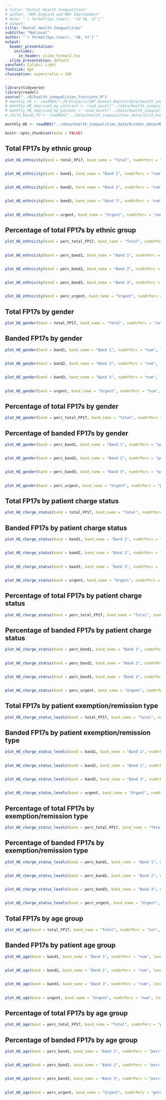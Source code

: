 ```yaml
---
# title: "Dental Health Inequalities"
# author: "NHS England and NHS Improvement"
# date: "`r format(Sys.time(), '%d %B, %Y')`"
# output: 
title: "Dental Health Inequalities"
subtitle: "National"
author: "`r format(Sys.time(), '%B, %Y')`"
output:
  beamer_presentation:
    includes:
      in_header: slide_format2.tex
  slidy_presentation: default
sansfont: Calibri Light
fontsize: 8pt
classoption: aspectratio = 169
---
```



```r
library(tidyverse)
library(readxl)
source("../R/health_inequalities_functions.R")
# monthly_HE <- readRDS("~/R-Projects/SMT-Dental-Report/data/health_inequalities_data/monthly_HE.rds")
# monthly_HE_deprived_by_contract <- read_excel("../data/health_inequalities_data/monthly_HE_deprived_by_contract.xlsx")
# monthly_HE_deprived_by_patient <- read_excel("../data/health_inequalities_data/monthly_HE_deprived_by_patient.xlsx")
# child_band2_FV <- readRDS("../data/health_inequalities_data/child_band2_FV.rds")

monthly_HE <- readRDS("../data/health_inequalities_data/October_data/HE_patient_charge_201808_202110.RDS")
```

```r
knitr::opts_chunk$set(echo = FALSE)
```

<!-- ## National Level -->

## Total FP17s by ethnic group 
```r
plot_HE_ethnicity(band = total_FP17, band_name = "Total", numOrPerc = "tot", level = "National")
```

##
```r
plot_HE_ethnicity(band = band1, band_name = "Band 1", numOrPerc = "num", level = "National")
```

## 
```r
plot_HE_ethnicity(band = band2, band_name = "Band 2", numOrPerc = "num", level = "National")
```
## 
```r
plot_HE_ethnicity(band = band3, band_name = "Band 3", numOrPerc = "num", level = "National")
```

## 
```r
plot_HE_ethnicity(band = urgent, band_name = "Urgent", numOrPerc = "num", level = "National")
```

## Percentage of total FP17s by ethnic group 
```r
plot_HE_ethnicity(band = perc_total_FP17, band_name = "Total", numOrPerc = "perc", level = "National")
```

##
```r
plot_HE_ethnicity(band = perc_band1, band_name = "Band 1", numOrPerc = "perc", level = "National")
```

##
```r
plot_HE_ethnicity(band = perc_band2, band_name = "Band 2", numOrPerc = "perc", level = "National")
```

## 
```r
plot_HE_ethnicity(band = perc_band3, band_name = "Band 3", numOrPerc = "perc", level = "National")
```

##
```r
plot_HE_ethnicity(band = perc_urgent, band_name = "Urgent", numOrPerc = "perc", level = "National")
```



## Total FP17s by gender
```r
plot_HE_gender(band = total_FP17, band_name = "Total", numOrPerc = "tot", level = "National")
```

## Banded FP17s by gender
```r
plot_HE_gender(band = band1, band_name = "Band 1", numOrPerc = "num", level = "National")
```

##
```r
plot_HE_gender(band = band2, band_name = "Band 2", numOrPerc = "num", level = "National")
```

##
```r
plot_HE_gender(band = band3, band_name = "Band 3", numOrPerc = "num", level = "National")
```

##
```r
plot_HE_gender(band = urgent, band_name = "Urgent", numOrPerc = "num", level = "National")
```

## Percentage of total FP17s by gender
```r
plot_HE_gender(band = perc_total_FP17, band_name = "Total", numOrPerc = "perc", level = "National")
```

## Percentage of banded FP17s by gender
```r
plot_HE_gender(band = perc_band1, band_name = "Band 1", numOrPerc = "perc", level = "National")
```

##
```r
plot_HE_gender(band = perc_band2, band_name = "Band 2", numOrPerc = "perc", level = "National")
```

##
```r
plot_HE_gender(band = perc_band3, band_name = "Band 3", numOrPerc = "perc", level = "National")
```

##
```r
plot_HE_gender(band = perc_urgent, band_name = "Urgent", numOrPerc = "perc", level = "National")
```



## Total FP17s by patient charge status
```r
plot_HE_charge_status(band = total_FP17, band_name = "Total", numOrPerc = "tot", level = "National")
```

## Banded FP17s by patient charge status
```r
plot_HE_charge_status(band = band1, band_name = "Band 1", numOrPerc = "num", level = "National")
```

##
```r
plot_HE_charge_status(band = band2, band_name = "Band 2", numOrPerc = "num", level = "National")
```

##
```r
plot_HE_charge_status(band = band3, band_name = "Band 3", numOrPerc = "num", level = "National")
```

##
```r
plot_HE_charge_status(band = urgent, band_name = "Urgent", numOrPerc = "num", level = "National")
```

## Percentage of total FP17s by patient charge status
```r
plot_HE_charge_status(band = perc_total_FP17, band_name = "Total", numOrPerc = "perc", level = "National")
```

## Percentage of banded FP17s by patient charge status
```r
plot_HE_charge_status(band = perc_band1, band_name = "Band 1", numOrPerc = "perc", level = "National")
```

##
```r
plot_HE_charge_status(band = perc_band2, band_name = "Band 2", numOrPerc = "perc", level = "National")
```

##
```r
plot_HE_charge_status(band = perc_band3, band_name = "Band 3", numOrPerc = "perc", level = "National")
```

##
```r
plot_HE_charge_status(band = perc_urgent, band_name = "Urgent", numOrPerc = "perc", level = "National")
```


## Total FP17s by patient exemption/remission type
```r
plot_HE_charge_status_levels(band = total_FP17, band_name = "Total", numOrPerc = "tot", level = "National")
```

## Banded FP17s by patient exemption/remission type
```r
plot_HE_charge_status_levels(band = band1, band_name = "Band 1", numOrPerc = "num", level = "National")
```

##
```r
plot_HE_charge_status_levels(band = band2, band_name = "Band 2", numOrPerc = "num", level = "National")
```

##
```r
plot_HE_charge_status_levels(band = band3, band_name = "Band 3", numOrPerc = "num", level = "National")
```

##
```r
plot_HE_charge_status_levels(band = urgent, band_name = "Urgent", numOrPerc = "num", level = "National")
```

## Percentage of total FP17s by exemption/remission type
```r
plot_HE_charge_status_levels(band = perc_total_FP17, band_name = "Total", numOrPerc = "perc", level = "National")
```

## Percentage of banded FP17s by exemption/remission type
```r
plot_HE_charge_status_levels(band = perc_band1, band_name = "Band 1", numOrPerc = "perc", level = "National")
```

##
```r
plot_HE_charge_status_levels(band = perc_band2, band_name = "Band 2", numOrPerc = "perc", level = "National")
```

##
```r
plot_HE_charge_status_levels(band = perc_band3, band_name = "Band 3", numOrPerc = "perc", level = "National")
```

##
```r
plot_HE_charge_status_levels(band = perc_urgent, band_name = "Urgent", numOrPerc = "perc", level = "National")
```


## Total FP17s by age group
```r
plot_HE_age(band = total_FP17, band_name = "Total", numOrPerc = "tot", level = "National")
```

## Banded FP17s by patient age group
```r
plot_HE_age(band = band1, band_name = "Band 1", numOrPerc = "num", level = "National")
```

##
```r
plot_HE_age(band = band2, band_name = "Band 2", numOrPerc = "num", level = "National")
```

##
```r
plot_HE_age(band = band3, band_name = "Band 3", numOrPerc = "num", level = "National")
```

##
```r
plot_HE_age(band = urgent, band_name = "Urgent", numOrPerc = "num", level = "National")
```

## Percentage of total FP17s by age group
```r
plot_HE_age(band = perc_total_FP17, band_name = "Total", numOrPerc = "perc", level = "National")
```

## Percentage of banded FP17s by age group
```r
plot_HE_age(band = perc_band1, band_name = "Band 1", numOrPerc = "perc", level = "National")
```

##
```r
plot_HE_age(band = perc_band2, band_name = "Band 2", numOrPerc = "perc", level = "National")
```

##
```r
plot_HE_age(band = perc_band3, band_name = "Band 3", numOrPerc = "perc", level = "National")
```

##
```r
plot_HE_age(band = perc_urgent, band_name = "Urgent", numOrPerc = "perc", level = "National")
```


<!-- ## Regional Level -->

<!-- ## East of England -->

<!-- ## Total FP17s by ethnic group -->
<!-- ```{r echo = FALSE, warning = FALSE, error = FALSE, fig.height=4, fig.width=7} -->
<!-- plot_HE_ethnicity(band = total_FP17, band_name = "Total", numOrPerc = "tot", level = "Regional", region = "East of England") -->
<!-- ``` -->

<!-- ## Banded FP17s by ethnic group -->
<!-- ```{r echo = FALSE, warning = FALSE, error = FALSE, fig.height=4, fig.width=7} -->
<!-- plot_HE_ethnicity(band = band1, band_name = "Band 1", numOrPerc = "num", level = "Regional", region = "East of England") -->
<!-- ``` -->

<!-- ```{r echo = FALSE, warning = FALSE, error = FALSE, fig.height=4, fig.width=7} -->
<!-- plot_HE_ethnicity(band = band2, band_name = "Band 2", numOrPerc = "num", level = "Regional", region = "East of England") -->
<!-- ``` -->

<!-- ```{r echo = FALSE, warning = FALSE, error = FALSE, fig.height=4, fig.width=7} -->
<!-- plot_HE_ethnicity(band = band3, band_name = "Band 3", numOrPerc = "num", level = "Regional", region = "East of England") -->
<!-- ``` -->

<!-- ```{r echo = FALSE, warning = FALSE, error = FALSE, fig.height=4, fig.width=7} -->
<!-- plot_HE_ethnicity(band = urgent, band_name = "Urgent", numOrPerc = "num", level = "Regional", region = "East of England") -->
<!-- ``` -->

<!-- ## Percentage of total FP17s by ethnic group -->
<!-- ```{r echo = FALSE, warning = FALSE, error = FALSE, fig.height=4, fig.width=7} -->
<!-- plot_HE_ethnicity(band = perc_total_FP17, band_name = "Total", numOrPerc = "perc", level = "Regional", region = "East of England") -->
<!-- ``` -->

<!-- ## Percentage of banded FP17s by ethnic group -->
<!-- ```{r echo = FALSE, warning = FALSE, error = FALSE, fig.height=4, fig.width=7} -->
<!-- plot_HE_ethnicity(band = perc_band1, band_name = "Band 1", numOrPerc = "perc", level = "Regional", region = "East of England") -->
<!-- ``` -->

<!-- ```{r echo = FALSE, warning = FALSE, error = FALSE, fig.height=4, fig.width=7} -->
<!-- plot_HE_ethnicity(band = perc_band2, band_name = "Band 2", numOrPerc = "perc", level = "Regional", region = "East of England") -->
<!-- ``` -->

<!-- ```{r echo = FALSE, warning = FALSE, error = FALSE, fig.height=4, fig.width=7} -->
<!-- plot_HE_ethnicity(band = perc_band3, band_name = "Band 3", numOrPerc = "perc", level = "Regional", region = "East of England") -->
<!-- ``` -->

<!-- ```{r echo = FALSE, warning = FALSE, error = FALSE, fig.height=4, fig.width=7} -->
<!-- plot_HE_ethnicity(band = perc_urgent, band_name = "Urgent", numOrPerc = "perc", level = "Regional", region = "East of England") -->
<!-- ``` -->



<!-- ## Total FP17s by gender -->
<!-- ```{r echo = FALSE, warning = FALSE, error = FALSE, fig.height=4, fig.width=7} -->
<!-- plot_HE_gender(band = total_FP17, band_name = "Total", numOrPerc = "tot", level = "Regional", region = "East of England") -->
<!-- ``` -->

<!-- ## Banded FP17s by gender -->
<!-- ```{r echo = FALSE, warning = FALSE, error = FALSE, fig.height=4, fig.width=7} -->
<!-- plot_HE_gender(band = band1, band_name = "Band 1", numOrPerc = "num", level = "Regional", region = "East of England") -->
<!-- ``` -->

<!-- ```{r echo = FALSE, warning = FALSE, error = FALSE, fig.height=4, fig.width=7} -->
<!-- plot_HE_gender(band = band2, band_name = "Band 2", numOrPerc = "num", level = "Regional", region = "East of England") -->
<!-- ``` -->

<!-- ```{r echo = FALSE, warning = FALSE, error = FALSE, fig.height=4, fig.width=7} -->
<!-- plot_HE_gender(band = band3, band_name = "Band 3", numOrPerc = "num", level = "Regional", region = "East of England") -->
<!-- ``` -->

<!-- ```{r echo = FALSE, warning = FALSE, error = FALSE, fig.height=4, fig.width=7} -->
<!-- plot_HE_gender(band = urgent, band_name = "Urgent", numOrPerc = "num", level = "Regional", region = "East of England") -->
<!-- ``` -->

<!-- ## Percentage of total FP17s by gender -->
<!-- ```{r echo = FALSE, warning = FALSE, error = FALSE, fig.height=4, fig.width=7} -->
<!-- plot_HE_gender(band = perc_total_FP17, band_name = "Total", numOrPerc = "perc", level = "Regional", region = "East of England") -->
<!-- ``` -->

<!-- ## Percentage of banded FP17s by gender -->
<!-- ```{r echo = FALSE, warning = FALSE, error = FALSE, fig.height=4, fig.width=7} -->
<!-- plot_HE_gender(band = perc_band1, band_name = "Band 1", numOrPerc = "perc", level = "Regional", region = "East of England") -->
<!-- ``` -->

<!-- ```{r echo = FALSE, warning = FALSE, error = FALSE, fig.height=4, fig.width=7} -->
<!-- plot_HE_gender(band = perc_band2, band_name = "Band 2", numOrPerc = "perc", level = "Regional", region = "East of England") -->
<!-- ``` -->

<!-- ```{r echo = FALSE, warning = FALSE, error = FALSE, fig.height=4, fig.width=7} -->
<!-- plot_HE_gender(band = perc_band3, band_name = "Band 3", numOrPerc = "perc", level = "Regional", region = "East of England") -->
<!-- ``` -->

<!-- ```{r echo = FALSE, warning = FALSE, error = FALSE, fig.height=4, fig.width=7} -->
<!-- plot_HE_gender(band = perc_urgent, band_name = "Urgent", numOrPerc = "perc", level = "Regional", region = "East of England") -->
<!-- ``` -->



<!-- ## Total FP17s by patient charge status -->
<!-- ```{r echo = FALSE, warning = FALSE, error = FALSE, fig.height=4, fig.width=7} -->
<!-- plot_HE_charge_status(band = total_FP17, band_name = "Total", numOrPerc = "tot", level = "Regional", region = "East of England") -->
<!-- ``` -->

<!-- ## Banded FP17s by patient charge status -->
<!-- ```{r echo = FALSE, warning = FALSE, error = FALSE, fig.height=4, fig.width=7} -->
<!-- plot_HE_charge_status(band = band1, band_name = "Band 1", numOrPerc = "num", level = "Regional", region = "East of England") -->
<!-- ``` -->

<!-- ```{r echo = FALSE, warning = FALSE, error = FALSE, fig.height=4, fig.width=7} -->
<!-- plot_HE_charge_status(band = band2, band_name = "Band 2", numOrPerc = "num", level = "Regional", region = "East of England") -->
<!-- ``` -->

<!-- ```{r echo = FALSE, warning = FALSE, error = FALSE, fig.height=4, fig.width=7} -->
<!-- plot_HE_charge_status(band = band3, band_name = "Band 3", numOrPerc = "num", level = "Regional", region = "East of England") -->
<!-- ``` -->

<!-- ```{r echo = FALSE, warning = FALSE, error = FALSE, fig.height=4, fig.width=7} -->
<!-- plot_HE_charge_status(band = urgent, band_name = "Urgent", numOrPerc = "num", level = "Regional", region = "East of England") -->
<!-- ``` -->

<!-- ## Percentage of total FP17s by patient charge status -->
<!-- ```{r echo = FALSE, warning = FALSE, error = FALSE, fig.height=4, fig.width=7} -->
<!-- plot_HE_charge_status(band = perc_total_FP17, band_name = "Total", numOrPerc = "perc", level = "Regional", region = "East of England") -->
<!-- ``` -->

<!-- ## Percentage of banded FP17s by patient charge status -->
<!-- ```{r echo = FALSE, warning = FALSE, error = FALSE, fig.height=4, fig.width=7} -->
<!-- plot_HE_charge_status(band = perc_band1, band_name = "Band 1", numOrPerc = "perc", level = "Regional", region = "East of England") -->
<!-- ``` -->

<!-- ```{r echo = FALSE, warning = FALSE, error = FALSE, fig.height=4, fig.width=7} -->
<!-- plot_HE_charge_status(band = perc_band2, band_name = "Band 2", numOrPerc = "perc", level = "Regional", region = "East of England") -->
<!-- ``` -->

<!-- ```{r echo = FALSE, warning = FALSE, error = FALSE, fig.height=4, fig.width=7} -->
<!-- plot_HE_charge_status(band = perc_band3, band_name = "Band 3", numOrPerc = "perc", level = "Regional", region = "East of England") -->
<!-- ``` -->

<!-- ```{r echo = FALSE, warning = FALSE, error = FALSE, fig.height=4, fig.width=7} -->
<!-- plot_HE_charge_status(band = perc_urgent, band_name = "Urgent", numOrPerc = "perc", level = "Regional", region = "East of England") -->
<!-- ``` -->


<!-- ## Total FP17s by age group -->
<!-- ```{r echo = FALSE, warning = FALSE, error = FALSE, fig.height=4, fig.width=7} -->
<!-- plot_HE_age(band = total_FP17, band_name = "Total", numOrPerc = "tot", level = "Regional", region = "East of England") -->
<!-- ``` -->

<!-- ## Banded FP17s by patient age group -->
<!-- ```{r echo = FALSE, warning = FALSE, error = FALSE, fig.height=4, fig.width=7} -->
<!-- plot_HE_age(band = band1, band_name = "Band 1", numOrPerc = "num", level = "Regional", region = "East of England") -->
<!-- ``` -->

<!-- ```{r echo = FALSE, warning = FALSE, error = FALSE, fig.height=4, fig.width=7} -->
<!-- plot_HE_age(band = band2, band_name = "Band 2", numOrPerc = "num", level = "Regional", region = "East of England") -->
<!-- ``` -->

<!-- ```{r echo = FALSE, warning = FALSE, error = FALSE, fig.height=4, fig.width=7} -->
<!-- plot_HE_age(band = band3, band_name = "Band 3", numOrPerc = "num", level = "Regional", region = "East of England") -->
<!-- ``` -->

<!-- ```{r echo = FALSE, warning = FALSE, error = FALSE, fig.height=4, fig.width=7} -->
<!-- plot_HE_age(band = urgent, band_name = "Urgent", numOrPerc = "num", level = "Regional", region = "East of England") -->
<!-- ``` -->

<!-- ## Percentage of total FP17s by age group -->
<!-- ```{r echo = FALSE, warning = FALSE, error = FALSE, fig.height=4, fig.width=7} -->
<!-- plot_HE_age(band = perc_total_FP17, band_name = "Total", numOrPerc = "perc", level = "Regional", region = "East of England") -->
<!-- ``` -->

<!-- ## Percentage of banded FP17s by age group -->
<!-- ```{r echo = FALSE, warning = FALSE, error = FALSE, fig.height=4, fig.width=7} -->
<!-- plot_HE_age(band = perc_band1, band_name = "Band 1", numOrPerc = "perc", level = "Regional", region = "East of England") -->
<!-- ``` -->

<!-- ```{r echo = FALSE, warning = FALSE, error = FALSE, fig.height=4, fig.width=7} -->
<!-- plot_HE_age(band = perc_band2, band_name = "Band 2", numOrPerc = "perc", level = "Regional", region = "East of England") -->
<!-- ``` -->

<!-- ```{r echo = FALSE, warning = FALSE, error = FALSE, fig.height=4, fig.width=7} -->
<!-- plot_HE_age(band = perc_band3, band_name = "Band 3", numOrPerc = "perc", level = "Regional", region = "East of England") -->
<!-- ``` -->

<!-- ```{r echo = FALSE, warning = FALSE, error = FALSE, fig.height=4, fig.width=7} -->
<!-- plot_HE_age(band = perc_urgent, band_name = "Urgent", numOrPerc = "perc", level = "Regional", region = "East of England") -->
<!-- ``` -->


<!-- ## London -->

<!-- ## Total FP17s by ethnic group -->
<!-- ```{r echo = FALSE, warning = FALSE, error = FALSE, fig.height=4, fig.width=7} -->
<!-- plot_HE_ethnicity(band = total_FP17, band_name = "Total", numOrPerc = "tot", level = "Regional", region = "London") -->
<!-- ``` -->

<!-- ## Banded FP17s by ethnic group -->
<!-- ```{r echo = FALSE, warning = FALSE, error = FALSE, fig.height=4, fig.width=7} -->
<!-- plot_HE_ethnicity(band = band1, band_name = "Band 1", numOrPerc = "num", level = "Regional", region = "London") -->
<!-- ``` -->

<!-- ```{r echo = FALSE, warning = FALSE, error = FALSE, fig.height=4, fig.width=7} -->
<!-- plot_HE_ethnicity(band = band2, band_name = "Band 2", numOrPerc = "num", level = "Regional", region = "London") -->
<!-- ``` -->

<!-- ```{r echo = FALSE, warning = FALSE, error = FALSE, fig.height=4, fig.width=7} -->
<!-- plot_HE_ethnicity(band = band3, band_name = "Band 3", numOrPerc = "num", level = "Regional", region = "London") -->
<!-- ``` -->

<!-- ```{r echo = FALSE, warning = FALSE, error = FALSE, fig.height=4, fig.width=7} -->
<!-- plot_HE_ethnicity(band = urgent, band_name = "Urgent", numOrPerc = "num", level = "Regional", region = "London") -->
<!-- ``` -->

<!-- ## Percentage of total FP17s by ethnic group -->
<!-- ```{r echo = FALSE, warning = FALSE, error = FALSE, fig.height=4, fig.width=7} -->
<!-- plot_HE_ethnicity(band = perc_total_FP17, band_name = "Total", numOrPerc = "perc", level = "Regional", region = "London") -->
<!-- ``` -->

<!-- ## Percentage of banded FP17s by ethnic group -->
<!-- ```{r echo = FALSE, warning = FALSE, error = FALSE, fig.height=4, fig.width=7} -->
<!-- plot_HE_ethnicity(band = perc_band1, band_name = "Band 1", numOrPerc = "perc", level = "Regional", region = "London") -->
<!-- ``` -->

<!-- ```{r echo = FALSE, warning = FALSE, error = FALSE, fig.height=4, fig.width=7} -->
<!-- plot_HE_ethnicity(band = perc_band2, band_name = "Band 2", numOrPerc = "perc", level = "Regional", region = "London") -->
<!-- ``` -->

<!-- ```{r echo = FALSE, warning = FALSE, error = FALSE, fig.height=4, fig.width=7} -->
<!-- plot_HE_ethnicity(band = perc_band3, band_name = "Band 3", numOrPerc = "perc", level = "Regional", region = "London") -->
<!-- ``` -->

<!-- ```{r echo = FALSE, warning = FALSE, error = FALSE, fig.height=4, fig.width=7} -->
<!-- plot_HE_ethnicity(band = perc_urgent, band_name = "Urgent", numOrPerc = "perc", level = "Regional", region = "London") -->
<!-- ``` -->



<!-- ## Total FP17s by gender -->
<!-- ```{r echo = FALSE, warning = FALSE, error = FALSE, fig.height=4, fig.width=7} -->
<!-- plot_HE_gender(band = total_FP17, band_name = "Total", numOrPerc = "tot", level = "Regional", region = "London") -->
<!-- ``` -->

<!-- ## Banded FP17s by gender -->
<!-- ```{r echo = FALSE, warning = FALSE, error = FALSE, fig.height=4, fig.width=7} -->
<!-- plot_HE_gender(band = band1, band_name = "Band 1", numOrPerc = "num", level = "Regional", region = "London") -->
<!-- ``` -->

<!-- ```{r echo = FALSE, warning = FALSE, error = FALSE, fig.height=4, fig.width=7} -->
<!-- plot_HE_gender(band = band2, band_name = "Band 2", numOrPerc = "num", level = "Regional", region = "London") -->
<!-- ``` -->

<!-- ```{r echo = FALSE, warning = FALSE, error = FALSE, fig.height=4, fig.width=7} -->
<!-- plot_HE_gender(band = band3, band_name = "Band 3", numOrPerc = "num", level = "Regional", region = "London") -->
<!-- ``` -->

<!-- ```{r echo = FALSE, warning = FALSE, error = FALSE, fig.height=4, fig.width=7} -->
<!-- plot_HE_gender(band = urgent, band_name = "Urgent", numOrPerc = "num", level = "Regional", region = "London") -->
<!-- ``` -->

<!-- ## Percentage of total FP17s by gender -->
<!-- ```{r echo = FALSE, warning = FALSE, error = FALSE, fig.height=4, fig.width=7} -->
<!-- plot_HE_gender(band = perc_total_FP17, band_name = "Total", numOrPerc = "perc", level = "Regional", region = "London") -->
<!-- ``` -->

<!-- ## Percentage of banded FP17s by gender -->
<!-- ```{r echo = FALSE, warning = FALSE, error = FALSE, fig.height=4, fig.width=7} -->
<!-- plot_HE_gender(band = perc_band1, band_name = "Band 1", numOrPerc = "perc", level = "Regional", region = "London") -->
<!-- ``` -->

<!-- ```{r echo = FALSE, warning = FALSE, error = FALSE, fig.height=4, fig.width=7} -->
<!-- plot_HE_gender(band = perc_band2, band_name = "Band 2", numOrPerc = "perc", level = "Regional", region = "London") -->
<!-- ``` -->

<!-- ```{r echo = FALSE, warning = FALSE, error = FALSE, fig.height=4, fig.width=7} -->
<!-- plot_HE_gender(band = perc_band3, band_name = "Band 3", numOrPerc = "perc", level = "Regional", region = "London") -->
<!-- ``` -->

<!-- ```{r echo = FALSE, warning = FALSE, error = FALSE, fig.height=4, fig.width=7} -->
<!-- plot_HE_gender(band = perc_urgent, band_name = "Urgent", numOrPerc = "perc", level = "Regional", region = "London") -->
<!-- ``` -->



<!-- ## Total FP17s by patient charge status -->
<!-- ```{r echo = FALSE, warning = FALSE, error = FALSE, fig.height=4, fig.width=7} -->
<!-- plot_HE_charge_status(band = total_FP17, band_name = "Total", numOrPerc = "tot", level = "Regional", region = "London") -->
<!-- ``` -->

<!-- ## Banded FP17s by patient charge status -->
<!-- ```{r echo = FALSE, warning = FALSE, error = FALSE, fig.height=4, fig.width=7} -->
<!-- plot_HE_charge_status(band = band1, band_name = "Band 1", numOrPerc = "num", level = "Regional", region = "London") -->
<!-- ``` -->

<!-- ```{r echo = FALSE, warning = FALSE, error = FALSE, fig.height=4, fig.width=7} -->
<!-- plot_HE_charge_status(band = band2, band_name = "Band 2", numOrPerc = "num", level = "Regional", region = "London") -->
<!-- ``` -->

<!-- ```{r echo = FALSE, warning = FALSE, error = FALSE, fig.height=4, fig.width=7} -->
<!-- plot_HE_charge_status(band = band3, band_name = "Band 3", numOrPerc = "num", level = "Regional", region = "London") -->
<!-- ``` -->

<!-- ```{r echo = FALSE, warning = FALSE, error = FALSE, fig.height=4, fig.width=7} -->
<!-- plot_HE_charge_status(band = urgent, band_name = "Urgent", numOrPerc = "num", level = "Regional", region = "London") -->
<!-- ``` -->

<!-- ## Percentage of total FP17s by patient charge status -->
<!-- ```{r echo = FALSE, warning = FALSE, error = FALSE, fig.height=4, fig.width=7} -->
<!-- plot_HE_charge_status(band = perc_total_FP17, band_name = "Total", numOrPerc = "perc", level = "Regional", region = "London") -->
<!-- ``` -->

<!-- ## Percentage of banded FP17s by patient charge status -->
<!-- ```{r echo = FALSE, warning = FALSE, error = FALSE, fig.height=4, fig.width=7} -->
<!-- plot_HE_charge_status(band = perc_band1, band_name = "Band 1", numOrPerc = "perc", level = "Regional", region = "London") -->
<!-- ``` -->

<!-- ```{r echo = FALSE, warning = FALSE, error = FALSE, fig.height=4, fig.width=7} -->
<!-- plot_HE_charge_status(band = perc_band2, band_name = "Band 2", numOrPerc = "perc", level = "Regional", region = "London") -->
<!-- ``` -->

<!-- ```{r echo = FALSE, warning = FALSE, error = FALSE, fig.height=4, fig.width=7} -->
<!-- plot_HE_charge_status(band = perc_band3, band_name = "Band 3", numOrPerc = "perc", level = "Regional", region = "London") -->
<!-- ``` -->

<!-- ```{r echo = FALSE, warning = FALSE, error = FALSE, fig.height=4, fig.width=7} -->
<!-- plot_HE_charge_status(band = perc_urgent, band_name = "Urgent", numOrPerc = "perc", level = "Regional", region = "London") -->
<!-- ``` -->


<!-- ## Total FP17s by age group -->
<!-- ```{r echo = FALSE, warning = FALSE, error = FALSE, fig.height=4, fig.width=7} -->
<!-- plot_HE_age(band = total_FP17, band_name = "Total", numOrPerc = "tot", level = "Regional", region = "London") -->
<!-- ``` -->

<!-- ## Banded FP17s by patient age group -->
<!-- ```{r echo = FALSE, warning = FALSE, error = FALSE, fig.height=4, fig.width=7} -->
<!-- plot_HE_age(band = band1, band_name = "Band 1", numOrPerc = "num", level = "Regional", region = "London") -->
<!-- ``` -->

<!-- ```{r echo = FALSE, warning = FALSE, error = FALSE, fig.height=4, fig.width=7} -->
<!-- plot_HE_age(band = band2, band_name = "Band 2", numOrPerc = "num", level = "Regional", region = "London") -->
<!-- ``` -->

<!-- ```{r echo = FALSE, warning = FALSE, error = FALSE, fig.height=4, fig.width=7} -->
<!-- plot_HE_age(band = band3, band_name = "Band 3", numOrPerc = "num", level = "Regional", region = "London") -->
<!-- ``` -->

<!-- ```{r echo = FALSE, warning = FALSE, error = FALSE, fig.height=4, fig.width=7} -->
<!-- plot_HE_age(band = urgent, band_name = "Urgent", numOrPerc = "num", level = "Regional", region = "London") -->
<!-- ``` -->

<!-- ## Percentage of total FP17s by age group -->
<!-- ```{r echo = FALSE, warning = FALSE, error = FALSE, fig.height=4, fig.width=7} -->
<!-- plot_HE_age(band = perc_total_FP17, band_name = "Total", numOrPerc = "perc", level = "Regional", region = "London") -->
<!-- ``` -->

<!-- ## Percentage of banded FP17s by age group -->
<!-- ```{r echo = FALSE, warning = FALSE, error = FALSE, fig.height=4, fig.width=7} -->
<!-- plot_HE_age(band = perc_band1, band_name = "Band 1", numOrPerc = "perc", level = "Regional", region = "London") -->
<!-- ``` -->

<!-- ```{r echo = FALSE, warning = FALSE, error = FALSE, fig.height=4, fig.width=7} -->
<!-- plot_HE_age(band = perc_band2, band_name = "Band 2", numOrPerc = "perc", level = "Regional", region = "London") -->
<!-- ``` -->

<!-- ```{r echo = FALSE, warning = FALSE, error = FALSE, fig.height=4, fig.width=7} -->
<!-- plot_HE_age(band = perc_band3, band_name = "Band 3", numOrPerc = "perc", level = "Regional", region = "London") -->
<!-- ``` -->

<!-- ```{r echo = FALSE, warning = FALSE, error = FALSE, fig.height=4, fig.width=7} -->
<!-- plot_HE_age(band = perc_urgent, band_name = "Urgent", numOrPerc = "perc", level = "Regional", region = "London") -->
<!-- ``` -->

<!-- ## Midlands -->


<!-- ## Total FP17s by ethnic group -->
<!-- ```{r echo = FALSE, warning = FALSE, error = FALSE, fig.height=4, fig.width=7} -->
<!-- plot_HE_ethnicity(band = total_FP17, band_name = "Total", numOrPerc = "tot", level = "Regional", region = "Midlands") -->
<!-- ``` -->

<!-- ## Banded FP17s by ethnic group -->
<!-- ```{r echo = FALSE, warning = FALSE, error = FALSE, fig.height=4, fig.width=7} -->
<!-- plot_HE_ethnicity(band = band1, band_name = "Band 1", numOrPerc = "num", level = "Regional", region = "Midlands") -->
<!-- ``` -->

<!-- ```{r echo = FALSE, warning = FALSE, error = FALSE, fig.height=4, fig.width=7} -->
<!-- plot_HE_ethnicity(band = band2, band_name = "Band 2", numOrPerc = "num", level = "Regional", region = "Midlands") -->
<!-- ``` -->

<!-- ```{r echo = FALSE, warning = FALSE, error = FALSE, fig.height=4, fig.width=7} -->
<!-- plot_HE_ethnicity(band = band3, band_name = "Band 3", numOrPerc = "num", level = "Regional", region = "Midlands") -->
<!-- ``` -->

<!-- ```{r echo = FALSE, warning = FALSE, error = FALSE, fig.height=4, fig.width=7} -->
<!-- plot_HE_ethnicity(band = urgent, band_name = "Urgent", numOrPerc = "num", level = "Regional", region = "Midlands") -->
<!-- ``` -->

<!-- ## Percentage of total FP17s by ethnic group -->
<!-- ```{r echo = FALSE, warning = FALSE, error = FALSE, fig.height=4, fig.width=7} -->
<!-- plot_HE_ethnicity(band = perc_total_FP17, band_name = "Total", numOrPerc = "perc", level = "Regional", region = "Midlands") -->
<!-- ``` -->

<!-- ## Percentage of banded FP17s by ethnic group -->
<!-- ```{r echo = FALSE, warning = FALSE, error = FALSE, fig.height=4, fig.width=7} -->
<!-- plot_HE_ethnicity(band = perc_band1, band_name = "Band 1", numOrPerc = "perc", level = "Regional", region = "Midlands") -->
<!-- ``` -->

<!-- ```{r echo = FALSE, warning = FALSE, error = FALSE, fig.height=4, fig.width=7} -->
<!-- plot_HE_ethnicity(band = perc_band2, band_name = "Band 2", numOrPerc = "perc", level = "Regional", region = "Midlands") -->
<!-- ``` -->

<!-- ```{r echo = FALSE, warning = FALSE, error = FALSE, fig.height=4, fig.width=7} -->
<!-- plot_HE_ethnicity(band = perc_band3, band_name = "Band 3", numOrPerc = "perc", level = "Regional", region = "Midlands") -->
<!-- ``` -->

<!-- ```{r echo = FALSE, warning = FALSE, error = FALSE, fig.height=4, fig.width=7} -->
<!-- plot_HE_ethnicity(band = perc_urgent, band_name = "Urgent", numOrPerc = "perc", level = "Regional", region = "Midlands") -->
<!-- ``` -->



<!-- ## Total FP17s by gender -->
<!-- ```{r echo = FALSE, warning = FALSE, error = FALSE, fig.height=4, fig.width=7} -->
<!-- plot_HE_gender(band = total_FP17, band_name = "Total", numOrPerc = "tot", level = "Regional", region = "Midlands") -->
<!-- ``` -->

<!-- ## Banded FP17s by gender -->
<!-- ```{r echo = FALSE, warning = FALSE, error = FALSE, fig.height=4, fig.width=7} -->
<!-- plot_HE_gender(band = band1, band_name = "Band 1", numOrPerc = "num", level = "Regional", region = "Midlands") -->
<!-- ``` -->

<!-- ```{r echo = FALSE, warning = FALSE, error = FALSE, fig.height=4, fig.width=7} -->
<!-- plot_HE_gender(band = band2, band_name = "Band 2", numOrPerc = "num", level = "Regional", region = "Midlands") -->
<!-- ``` -->

<!-- ```{r echo = FALSE, warning = FALSE, error = FALSE, fig.height=4, fig.width=7} -->
<!-- plot_HE_gender(band = band3, band_name = "Band 3", numOrPerc = "num", level = "Regional", region = "Midlands") -->
<!-- ``` -->

<!-- ```{r echo = FALSE, warning = FALSE, error = FALSE, fig.height=4, fig.width=7} -->
<!-- plot_HE_gender(band = urgent, band_name = "Urgent", numOrPerc = "num", level = "Regional", region = "Midlands") -->
<!-- ``` -->

<!-- ## Percentage of total FP17s by gender -->
<!-- ```{r echo = FALSE, warning = FALSE, error = FALSE, fig.height=4, fig.width=7} -->
<!-- plot_HE_gender(band = perc_total_FP17, band_name = "Total", numOrPerc = "perc", level = "Regional", region = "Midlands") -->
<!-- ``` -->

<!-- ## Percentage of banded FP17s by gender -->
<!-- ```{r echo = FALSE, warning = FALSE, error = FALSE, fig.height=4, fig.width=7} -->
<!-- plot_HE_gender(band = perc_band1, band_name = "Band 1", numOrPerc = "perc", level = "Regional", region = "Midlands") -->
<!-- ``` -->

<!-- ```{r echo = FALSE, warning = FALSE, error = FALSE, fig.height=4, fig.width=7} -->
<!-- plot_HE_gender(band = perc_band2, band_name = "Band 2", numOrPerc = "perc", level = "Regional", region = "Midlands") -->
<!-- ``` -->

<!-- ```{r echo = FALSE, warning = FALSE, error = FALSE, fig.height=4, fig.width=7} -->
<!-- plot_HE_gender(band = perc_band3, band_name = "Band 3", numOrPerc = "perc", level = "Regional", region = "Midlands") -->
<!-- ``` -->

<!-- ```{r echo = FALSE, warning = FALSE, error = FALSE, fig.height=4, fig.width=7} -->
<!-- plot_HE_gender(band = perc_urgent, band_name = "Urgent", numOrPerc = "perc", level = "Regional", region = "Midlands") -->
<!-- ``` -->



<!-- ## Total FP17s by patient charge status -->
<!-- ```{r echo = FALSE, warning = FALSE, error = FALSE, fig.height=4, fig.width=7} -->
<!-- plot_HE_charge_status(band = total_FP17, band_name = "Total", numOrPerc = "tot", level = "Regional", region = "Midlands") -->
<!-- ``` -->

<!-- ## Banded FP17s by patient charge status -->
<!-- ```{r echo = FALSE, warning = FALSE, error = FALSE, fig.height=4, fig.width=7} -->
<!-- plot_HE_charge_status(band = band1, band_name = "Band 1", numOrPerc = "num", level = "Regional", region = "Midlands") -->
<!-- ``` -->

<!-- ```{r echo = FALSE, warning = FALSE, error = FALSE, fig.height=4, fig.width=7} -->
<!-- plot_HE_charge_status(band = band2, band_name = "Band 2", numOrPerc = "num", level = "Regional", region = "Midlands") -->
<!-- ``` -->

<!-- ```{r echo = FALSE, warning = FALSE, error = FALSE, fig.height=4, fig.width=7} -->
<!-- plot_HE_charge_status(band = band3, band_name = "Band 3", numOrPerc = "num", level = "Regional", region = "Midlands") -->
<!-- ``` -->

<!-- ```{r echo = FALSE, warning = FALSE, error = FALSE, fig.height=4, fig.width=7} -->
<!-- plot_HE_charge_status(band = urgent, band_name = "Urgent", numOrPerc = "num", level = "Regional", region = "Midlands") -->
<!-- ``` -->

<!-- ## Percentage of total FP17s by patient charge status -->
<!-- ```{r echo = FALSE, warning = FALSE, error = FALSE, fig.height=4, fig.width=7} -->
<!-- plot_HE_charge_status(band = perc_total_FP17, band_name = "Total", numOrPerc = "perc", level = "Regional", region = "Midlands") -->
<!-- ``` -->

<!-- ## Percentage of banded FP17s by patient charge status -->
<!-- ```{r echo = FALSE, warning = FALSE, error = FALSE, fig.height=4, fig.width=7} -->
<!-- plot_HE_charge_status(band = perc_band1, band_name = "Band 1", numOrPerc = "perc", level = "Regional", region = "Midlands") -->
<!-- ``` -->

<!-- ```{r echo = FALSE, warning = FALSE, error = FALSE, fig.height=4, fig.width=7} -->
<!-- plot_HE_charge_status(band = perc_band2, band_name = "Band 2", numOrPerc = "perc", level = "Regional", region = "Midlands") -->
<!-- ``` -->

<!-- ```{r echo = FALSE, warning = FALSE, error = FALSE, fig.height=4, fig.width=7} -->
<!-- plot_HE_charge_status(band = perc_band3, band_name = "Band 3", numOrPerc = "perc", level = "Regional", region = "Midlands") -->
<!-- ``` -->

<!-- ```{r echo = FALSE, warning = FALSE, error = FALSE, fig.height=4, fig.width=7} -->
<!-- plot_HE_charge_status(band = perc_urgent, band_name = "Urgent", numOrPerc = "perc", level = "Regional", region = "Midlands") -->
<!-- ``` -->


<!-- ## Total FP17s by age group -->
<!-- ```{r echo = FALSE, warning = FALSE, error = FALSE, fig.height=4, fig.width=7} -->
<!-- plot_HE_age(band = total_FP17, band_name = "Total", numOrPerc = "tot", level = "Regional", region = "Midlands") -->
<!-- ``` -->

<!-- ## Banded FP17s by patient age group -->
<!-- ```{r echo = FALSE, warning = FALSE, error = FALSE, fig.height=4, fig.width=7} -->
<!-- plot_HE_age(band = band1, band_name = "Band 1", numOrPerc = "num", level = "Regional", region = "Midlands") -->
<!-- ``` -->

<!-- ```{r echo = FALSE, warning = FALSE, error = FALSE, fig.height=4, fig.width=7} -->
<!-- plot_HE_age(band = band2, band_name = "Band 2", numOrPerc = "num", level = "Regional", region = "Midlands") -->
<!-- ``` -->

<!-- ```{r echo = FALSE, warning = FALSE, error = FALSE, fig.height=4, fig.width=7} -->
<!-- plot_HE_age(band = band3, band_name = "Band 3", numOrPerc = "num", level = "Regional", region = "Midlands") -->
<!-- ``` -->

<!-- ```{r echo = FALSE, warning = FALSE, error = FALSE, fig.height=4, fig.width=7} -->
<!-- plot_HE_age(band = urgent, band_name = "Urgent", numOrPerc = "num", level = "Regional", region = "Midlands") -->
<!-- ``` -->

<!-- ## Percentage of total FP17s by age group -->
<!-- ```{r echo = FALSE, warning = FALSE, error = FALSE, fig.height=4, fig.width=7} -->
<!-- plot_HE_age(band = perc_total_FP17, band_name = "Total", numOrPerc = "perc", level = "Regional", region = "Midlands") -->
<!-- ``` -->

<!-- ## Percentage of banded FP17s by age group -->
<!-- ```{r echo = FALSE, warning = FALSE, error = FALSE, fig.height=4, fig.width=7} -->
<!-- plot_HE_age(band = perc_band1, band_name = "Band 1", numOrPerc = "perc", level = "Regional", region = "Midlands") -->
<!-- ``` -->

<!-- ```{r echo = FALSE, warning = FALSE, error = FALSE, fig.height=4, fig.width=7} -->
<!-- plot_HE_age(band = perc_band2, band_name = "Band 2", numOrPerc = "perc", level = "Regional", region = "Midlands") -->
<!-- ``` -->

<!-- ```{r echo = FALSE, warning = FALSE, error = FALSE, fig.height=4, fig.width=7} -->
<!-- plot_HE_age(band = perc_band3, band_name = "Band 3", numOrPerc = "perc", level = "Regional", region = "Midlands") -->
<!-- ``` -->

<!-- ```{r echo = FALSE, warning = FALSE, error = FALSE, fig.height=4, fig.width=7} -->
<!-- plot_HE_age(band = perc_urgent, band_name = "Urgent", numOrPerc = "perc", level = "Regional", region = "Midlands") -->
<!-- ``` -->

<!-- ## North East and Yorkshire -->


<!-- ## Total FP17s by ethnic group -->
<!-- ```{r echo = FALSE, warning = FALSE, error = FALSE, fig.height=4, fig.width=7} -->
<!-- plot_HE_ethnicity(band = total_FP17, band_name = "Total", numOrPerc = "tot", level = "Regional", region = "North East and Yorkshire") -->
<!-- ``` -->

<!-- ## Banded FP17s by ethnic group -->
<!-- ```{r echo = FALSE, warning = FALSE, error = FALSE, fig.height=4, fig.width=7} -->
<!-- plot_HE_ethnicity(band = band1, band_name = "Band 1", numOrPerc = "num", level = "Regional", region = "North East and Yorkshire") -->
<!-- ``` -->

<!-- ```{r echo = FALSE, warning = FALSE, error = FALSE, fig.height=4, fig.width=7} -->
<!-- plot_HE_ethnicity(band = band2, band_name = "Band 2", numOrPerc = "num", level = "Regional", region = "North East and Yorkshire") -->
<!-- ``` -->

<!-- ```{r echo = FALSE, warning = FALSE, error = FALSE, fig.height=4, fig.width=7} -->
<!-- plot_HE_ethnicity(band = band3, band_name = "Band 3", numOrPerc = "num", level = "Regional", region = "North East and Yorkshire") -->
<!-- ``` -->

<!-- ```{r echo = FALSE, warning = FALSE, error = FALSE, fig.height=4, fig.width=7} -->
<!-- plot_HE_ethnicity(band = urgent, band_name = "Urgent", numOrPerc = "num", level = "Regional", region = "North East and Yorkshire") -->
<!-- ``` -->

<!-- ## Percentage of total FP17s by ethnic group -->
<!-- ```{r echo = FALSE, warning = FALSE, error = FALSE, fig.height=4, fig.width=7} -->
<!-- plot_HE_ethnicity(band = perc_total_FP17, band_name = "Total", numOrPerc = "perc", level = "Regional", region = "North East and Yorkshire") -->
<!-- ``` -->

<!-- ## Percentage of banded FP17s by ethnic group -->
<!-- ```{r echo = FALSE, warning = FALSE, error = FALSE, fig.height=4, fig.width=7} -->
<!-- plot_HE_ethnicity(band = perc_band1, band_name = "Band 1", numOrPerc = "perc", level = "Regional", region = "North East and Yorkshire") -->
<!-- ``` -->

<!-- ```{r echo = FALSE, warning = FALSE, error = FALSE, fig.height=4, fig.width=7} -->
<!-- plot_HE_ethnicity(band = perc_band2, band_name = "Band 2", numOrPerc = "perc", level = "Regional", region = "North East and Yorkshire") -->
<!-- ``` -->

<!-- ```{r echo = FALSE, warning = FALSE, error = FALSE, fig.height=4, fig.width=7} -->
<!-- plot_HE_ethnicity(band = perc_band3, band_name = "Band 3", numOrPerc = "perc", level = "Regional", region = "North East and Yorkshire") -->
<!-- ``` -->

<!-- ```{r echo = FALSE, warning = FALSE, error = FALSE, fig.height=4, fig.width=7} -->
<!-- plot_HE_ethnicity(band = perc_urgent, band_name = "Urgent", numOrPerc = "perc", level = "Regional", region = "North East and Yorkshire") -->
<!-- ``` -->



<!-- ## Total FP17s by gender -->
<!-- ```{r echo = FALSE, warning = FALSE, error = FALSE, fig.height=4, fig.width=7} -->
<!-- plot_HE_gender(band = total_FP17, band_name = "Total", numOrPerc = "tot", level = "Regional", region = "North East and Yorkshire") -->
<!-- ``` -->

<!-- ## Banded FP17s by gender -->
<!-- ```{r echo = FALSE, warning = FALSE, error = FALSE, fig.height=4, fig.width=7} -->
<!-- plot_HE_gender(band = band1, band_name = "Band 1", numOrPerc = "num", level = "Regional", region = "North East and Yorkshire") -->
<!-- ``` -->

<!-- ```{r echo = FALSE, warning = FALSE, error = FALSE, fig.height=4, fig.width=7} -->
<!-- plot_HE_gender(band = band2, band_name = "Band 2", numOrPerc = "num", level = "Regional", region = "North East and Yorkshire") -->
<!-- ``` -->

<!-- ```{r echo = FALSE, warning = FALSE, error = FALSE, fig.height=4, fig.width=7} -->
<!-- plot_HE_gender(band = band3, band_name = "Band 3", numOrPerc = "num", level = "Regional", region = "North East and Yorkshire") -->
<!-- ``` -->

<!-- ```{r echo = FALSE, warning = FALSE, error = FALSE, fig.height=4, fig.width=7} -->
<!-- plot_HE_gender(band = urgent, band_name = "Urgent", numOrPerc = "num", level = "Regional", region = "North East and Yorkshire") -->
<!-- ``` -->

<!-- ## Percentage of total FP17s by gender -->
<!-- ```{r echo = FALSE, warning = FALSE, error = FALSE, fig.height=4, fig.width=7} -->
<!-- plot_HE_gender(band = perc_total_FP17, band_name = "Total", numOrPerc = "perc", level = "Regional", region = "North East and Yorkshire") -->
<!-- ``` -->

<!-- ## Percentage of banded FP17s by gender -->
<!-- ```{r echo = FALSE, warning = FALSE, error = FALSE, fig.height=4, fig.width=7} -->
<!-- plot_HE_gender(band = perc_band1, band_name = "Band 1", numOrPerc = "perc", level = "Regional", region = "North East and Yorkshire") -->
<!-- ``` -->

<!-- ```{r echo = FALSE, warning = FALSE, error = FALSE, fig.height=4, fig.width=7} -->
<!-- plot_HE_gender(band = perc_band2, band_name = "Band 2", numOrPerc = "perc", level = "Regional", region = "North East and Yorkshire") -->
<!-- ``` -->

<!-- ```{r echo = FALSE, warning = FALSE, error = FALSE, fig.height=4, fig.width=7} -->
<!-- plot_HE_gender(band = perc_band3, band_name = "Band 3", numOrPerc = "perc", level = "Regional", region = "North East and Yorkshire") -->
<!-- ``` -->

<!-- ```{r echo = FALSE, warning = FALSE, error = FALSE, fig.height=4, fig.width=7} -->
<!-- plot_HE_gender(band = perc_urgent, band_name = "Urgent", numOrPerc = "perc", level = "Regional", region = "North East and Yorkshire") -->
<!-- ``` -->



<!-- ## Total FP17s by patient charge status -->
<!-- ```{r echo = FALSE, warning = FALSE, error = FALSE, fig.height=4, fig.width=7} -->
<!-- plot_HE_charge_status(band = total_FP17, band_name = "Total", numOrPerc = "tot", level = "Regional", region = "North East and Yorkshire") -->
<!-- ``` -->

<!-- ## Banded FP17s by patient charge status -->
<!-- ```{r echo = FALSE, warning = FALSE, error = FALSE, fig.height=4, fig.width=7} -->
<!-- plot_HE_charge_status(band = band1, band_name = "Band 1", numOrPerc = "num", level = "Regional", region = "North East and Yorkshire") -->
<!-- ``` -->

<!-- ```{r echo = FALSE, warning = FALSE, error = FALSE, fig.height=4, fig.width=7} -->
<!-- plot_HE_charge_status(band = band2, band_name = "Band 2", numOrPerc = "num", level = "Regional", region = "North East and Yorkshire") -->
<!-- ``` -->

<!-- ```{r echo = FALSE, warning = FALSE, error = FALSE, fig.height=4, fig.width=7} -->
<!-- plot_HE_charge_status(band = band3, band_name = "Band 3", numOrPerc = "num", level = "Regional", region = "North East and Yorkshire") -->
<!-- ``` -->

<!-- ```{r echo = FALSE, warning = FALSE, error = FALSE, fig.height=4, fig.width=7} -->
<!-- plot_HE_charge_status(band = urgent, band_name = "Urgent", numOrPerc = "num", level = "Regional", region = "North East and Yorkshire") -->
<!-- ``` -->

<!-- ## Percentage of total FP17s by patient charge status -->
<!-- ```{r echo = FALSE, warning = FALSE, error = FALSE, fig.height=4, fig.width=7} -->
<!-- plot_HE_charge_status(band = perc_total_FP17, band_name = "Total", numOrPerc = "perc", level = "Regional", region = "North East and Yorkshire") -->
<!-- ``` -->

<!-- ## Percentage of banded FP17s by patient charge status -->
<!-- ```{r echo = FALSE, warning = FALSE, error = FALSE, fig.height=4, fig.width=7} -->
<!-- plot_HE_charge_status(band = perc_band1, band_name = "Band 1", numOrPerc = "perc", level = "Regional", region = "North East and Yorkshire") -->
<!-- ``` -->

<!-- ```{r echo = FALSE, warning = FALSE, error = FALSE, fig.height=4, fig.width=7} -->
<!-- plot_HE_charge_status(band = perc_band2, band_name = "Band 2", numOrPerc = "perc", level = "Regional", region = "North East and Yorkshire") -->
<!-- ``` -->

<!-- ```{r echo = FALSE, warning = FALSE, error = FALSE, fig.height=4, fig.width=7} -->
<!-- plot_HE_charge_status(band = perc_band3, band_name = "Band 3", numOrPerc = "perc", level = "Regional", region = "North East and Yorkshire") -->
<!-- ``` -->

<!-- ```{r echo = FALSE, warning = FALSE, error = FALSE, fig.height=4, fig.width=7} -->
<!-- plot_HE_charge_status(band = perc_urgent, band_name = "Urgent", numOrPerc = "perc", level = "Regional", region = "North East and Yorkshire") -->
<!-- ``` -->


<!-- ## Total FP17s by age group -->
<!-- ```{r echo = FALSE, warning = FALSE, error = FALSE, fig.height=4, fig.width=7} -->
<!-- plot_HE_age(band = total_FP17, band_name = "Total", numOrPerc = "tot", level = "Regional", region = "North East and Yorkshire") -->
<!-- ``` -->

<!-- ## Banded FP17s by patient age group -->
<!-- ```{r echo = FALSE, warning = FALSE, error = FALSE, fig.height=4, fig.width=7} -->
<!-- plot_HE_age(band = band1, band_name = "Band 1", numOrPerc = "num", level = "Regional", region = "North East and Yorkshire") -->
<!-- ``` -->

<!-- ```{r echo = FALSE, warning = FALSE, error = FALSE, fig.height=4, fig.width=7} -->
<!-- plot_HE_age(band = band2, band_name = "Band 2", numOrPerc = "num", level = "Regional", region = "North East and Yorkshire") -->
<!-- ``` -->

<!-- ```{r echo = FALSE, warning = FALSE, error = FALSE, fig.height=4, fig.width=7} -->
<!-- plot_HE_age(band = band3, band_name = "Band 3", numOrPerc = "num", level = "Regional", region = "North East and Yorkshire") -->
<!-- ``` -->

<!-- ```{r echo = FALSE, warning = FALSE, error = FALSE, fig.height=4, fig.width=7} -->
<!-- plot_HE_age(band = urgent, band_name = "Urgent", numOrPerc = "num", level = "Regional", region = "North East and Yorkshire") -->
<!-- ``` -->

<!-- ## Percentage of total FP17s by age group -->
<!-- ```{r echo = FALSE, warning = FALSE, error = FALSE, fig.height=4, fig.width=7} -->
<!-- plot_HE_age(band = perc_total_FP17, band_name = "Total", numOrPerc = "perc", level = "Regional", region = "North East and Yorkshire") -->
<!-- ``` -->

<!-- ## Percentage of banded FP17s by age group -->
<!-- ```{r echo = FALSE, warning = FALSE, error = FALSE, fig.height=4, fig.width=7} -->
<!-- plot_HE_age(band = perc_band1, band_name = "Band 1", numOrPerc = "perc", level = "Regional", region = "North East and Yorkshire") -->
<!-- ``` -->

<!-- ```{r echo = FALSE, warning = FALSE, error = FALSE, fig.height=4, fig.width=7} -->
<!-- plot_HE_age(band = perc_band2, band_name = "Band 2", numOrPerc = "perc", level = "Regional", region = "North East and Yorkshire") -->
<!-- ``` -->

<!-- ```{r echo = FALSE, warning = FALSE, error = FALSE, fig.height=4, fig.width=7} -->
<!-- plot_HE_age(band = perc_band3, band_name = "Band 3", numOrPerc = "perc", level = "Regional", region = "North East and Yorkshire") -->
<!-- ``` -->

<!-- ```{r echo = FALSE, warning = FALSE, error = FALSE, fig.height=4, fig.width=7} -->
<!-- plot_HE_age(band = perc_urgent, band_name = "Urgent", numOrPerc = "perc", level = "Regional", region = "North East and Yorkshire") -->
<!-- ``` -->

<!-- ## North West -->


<!-- ## Total FP17s by ethnic group -->
<!-- ```{r echo = FALSE, warning = FALSE, error = FALSE, fig.height=4, fig.width=7} -->
<!-- plot_HE_ethnicity(band = total_FP17, band_name = "Total", numOrPerc = "tot", level = "Regional", region = "North West") -->
<!-- ``` -->

<!-- ## Banded FP17s by ethnic group -->
<!-- ```{r echo = FALSE, warning = FALSE, error = FALSE, fig.height=4, fig.width=7} -->
<!-- plot_HE_ethnicity(band = band1, band_name = "Band 1", numOrPerc = "num", level = "Regional", region = "North West") -->
<!-- ``` -->

<!-- ```{r echo = FALSE, warning = FALSE, error = FALSE, fig.height=4, fig.width=7} -->
<!-- plot_HE_ethnicity(band = band2, band_name = "Band 2", numOrPerc = "num", level = "Regional", region = "North West") -->
<!-- ``` -->

<!-- ```{r echo = FALSE, warning = FALSE, error = FALSE, fig.height=4, fig.width=7} -->
<!-- plot_HE_ethnicity(band = band3, band_name = "Band 3", numOrPerc = "num", level = "Regional", region = "North West") -->
<!-- ``` -->

<!-- ```{r echo = FALSE, warning = FALSE, error = FALSE, fig.height=4, fig.width=7} -->
<!-- plot_HE_ethnicity(band = urgent, band_name = "Urgent", numOrPerc = "num", level = "Regional", region = "North West") -->
<!-- ``` -->

<!-- ## Percentage of total FP17s by ethnic group -->
<!-- ```{r echo = FALSE, warning = FALSE, error = FALSE, fig.height=4, fig.width=7} -->
<!-- plot_HE_ethnicity(band = perc_total_FP17, band_name = "Total", numOrPerc = "perc", level = "Regional", region = "North West") -->
<!-- ``` -->

<!-- ## Percentage of banded FP17s by ethnic group -->
<!-- ```{r echo = FALSE, warning = FALSE, error = FALSE, fig.height=4, fig.width=7} -->
<!-- plot_HE_ethnicity(band = perc_band1, band_name = "Band 1", numOrPerc = "perc", level = "Regional", region = "North West") -->
<!-- ``` -->

<!-- ```{r echo = FALSE, warning = FALSE, error = FALSE, fig.height=4, fig.width=7} -->
<!-- plot_HE_ethnicity(band = perc_band2, band_name = "Band 2", numOrPerc = "perc", level = "Regional", region = "North West") -->
<!-- ``` -->

<!-- ```{r echo = FALSE, warning = FALSE, error = FALSE, fig.height=4, fig.width=7} -->
<!-- plot_HE_ethnicity(band = perc_band3, band_name = "Band 3", numOrPerc = "perc", level = "Regional", region = "North West") -->
<!-- ``` -->

<!-- ```{r echo = FALSE, warning = FALSE, error = FALSE, fig.height=4, fig.width=7} -->
<!-- plot_HE_ethnicity(band = perc_urgent, band_name = "Urgent", numOrPerc = "perc", level = "Regional", region = "North West") -->
<!-- ``` -->



<!-- ## Total FP17s by gender -->
<!-- ```{r echo = FALSE, warning = FALSE, error = FALSE, fig.height=4, fig.width=7} -->
<!-- plot_HE_gender(band = total_FP17, band_name = "Total", numOrPerc = "tot", level = "Regional", region = "North West") -->
<!-- ``` -->

<!-- ## Banded FP17s by gender -->
<!-- ```{r echo = FALSE, warning = FALSE, error = FALSE, fig.height=4, fig.width=7} -->
<!-- plot_HE_gender(band = band1, band_name = "Band 1", numOrPerc = "num", level = "Regional", region = "North West") -->
<!-- ``` -->

<!-- ```{r echo = FALSE, warning = FALSE, error = FALSE, fig.height=4, fig.width=7} -->
<!-- plot_HE_gender(band = band2, band_name = "Band 2", numOrPerc = "num", level = "Regional", region = "North West") -->
<!-- ``` -->

<!-- ```{r echo = FALSE, warning = FALSE, error = FALSE, fig.height=4, fig.width=7} -->
<!-- plot_HE_gender(band = band3, band_name = "Band 3", numOrPerc = "num", level = "Regional", region = "North West") -->
<!-- ``` -->

<!-- ```{r echo = FALSE, warning = FALSE, error = FALSE, fig.height=4, fig.width=7} -->
<!-- plot_HE_gender(band = urgent, band_name = "Urgent", numOrPerc = "num", level = "Regional", region = "North West") -->
<!-- ``` -->

<!-- ## Percentage of total FP17s by gender -->
<!-- ```{r echo = FALSE, warning = FALSE, error = FALSE, fig.height=4, fig.width=7} -->
<!-- plot_HE_gender(band = perc_total_FP17, band_name = "Total", numOrPerc = "perc", level = "Regional", region = "North West") -->
<!-- ``` -->

<!-- ## Percentage of banded FP17s by gender -->
<!-- ```{r echo = FALSE, warning = FALSE, error = FALSE, fig.height=4, fig.width=7} -->
<!-- plot_HE_gender(band = perc_band1, band_name = "Band 1", numOrPerc = "perc", level = "Regional", region = "North West") -->
<!-- ``` -->

<!-- ```{r echo = FALSE, warning = FALSE, error = FALSE, fig.height=4, fig.width=7} -->
<!-- plot_HE_gender(band = perc_band2, band_name = "Band 2", numOrPerc = "perc", level = "Regional", region = "North West") -->
<!-- ``` -->

<!-- ```{r echo = FALSE, warning = FALSE, error = FALSE, fig.height=4, fig.width=7} -->
<!-- plot_HE_gender(band = perc_band3, band_name = "Band 3", numOrPerc = "perc", level = "Regional", region = "North West") -->
<!-- ``` -->

<!-- ```{r echo = FALSE, warning = FALSE, error = FALSE, fig.height=4, fig.width=7} -->
<!-- plot_HE_gender(band = perc_urgent, band_name = "Urgent", numOrPerc = "perc", level = "Regional", region = "North West") -->
<!-- ``` -->



<!-- ## Total FP17s by patient charge status -->
<!-- ```{r echo = FALSE, warning = FALSE, error = FALSE, fig.height=4, fig.width=7} -->
<!-- plot_HE_charge_status(band = total_FP17, band_name = "Total", numOrPerc = "tot", level = "Regional", region = "North West") -->
<!-- ``` -->

<!-- ## Banded FP17s by patient charge status -->
<!-- ```{r echo = FALSE, warning = FALSE, error = FALSE, fig.height=4, fig.width=7} -->
<!-- plot_HE_charge_status(band = band1, band_name = "Band 1", numOrPerc = "num", level = "Regional", region = "North West") -->
<!-- ``` -->

<!-- ```{r echo = FALSE, warning = FALSE, error = FALSE, fig.height=4, fig.width=7} -->
<!-- plot_HE_charge_status(band = band2, band_name = "Band 2", numOrPerc = "num", level = "Regional", region = "North West") -->
<!-- ``` -->

<!-- ```{r echo = FALSE, warning = FALSE, error = FALSE, fig.height=4, fig.width=7} -->
<!-- plot_HE_charge_status(band = band3, band_name = "Band 3", numOrPerc = "num", level = "Regional", region = "North West") -->
<!-- ``` -->

<!-- ```{r echo = FALSE, warning = FALSE, error = FALSE, fig.height=4, fig.width=7} -->
<!-- plot_HE_charge_status(band = urgent, band_name = "Urgent", numOrPerc = "num", level = "Regional", region = "North West") -->
<!-- ``` -->

<!-- ## Percentage of total FP17s by patient charge status -->
<!-- ```{r echo = FALSE, warning = FALSE, error = FALSE, fig.height=4, fig.width=7} -->
<!-- plot_HE_charge_status(band = perc_total_FP17, band_name = "Total", numOrPerc = "perc", level = "Regional", region = "North West") -->
<!-- ``` -->

<!-- ## Percentage of banded FP17s by patient charge status -->
<!-- ```{r echo = FALSE, warning = FALSE, error = FALSE, fig.height=4, fig.width=7} -->
<!-- plot_HE_charge_status(band = perc_band1, band_name = "Band 1", numOrPerc = "perc", level = "Regional", region = "North West") -->
<!-- ``` -->

<!-- ```{r echo = FALSE, warning = FALSE, error = FALSE, fig.height=4, fig.width=7} -->
<!-- plot_HE_charge_status(band = perc_band2, band_name = "Band 2", numOrPerc = "perc", level = "Regional", region = "North West") -->
<!-- ``` -->

<!-- ```{r echo = FALSE, warning = FALSE, error = FALSE, fig.height=4, fig.width=7} -->
<!-- plot_HE_charge_status(band = perc_band3, band_name = "Band 3", numOrPerc = "perc", level = "Regional", region = "North West") -->
<!-- ``` -->

<!-- ```{r echo = FALSE, warning = FALSE, error = FALSE, fig.height=4, fig.width=7} -->
<!-- plot_HE_charge_status(band = perc_urgent, band_name = "Urgent", numOrPerc = "perc", level = "Regional", region = "North West") -->
<!-- ``` -->


<!-- ## Total FP17s by age group -->
<!-- ```{r echo = FALSE, warning = FALSE, error = FALSE, fig.height=4, fig.width=7} -->
<!-- plot_HE_age(band = total_FP17, band_name = "Total", numOrPerc = "tot", level = "Regional", region = "North West") -->
<!-- ``` -->

<!-- ## Banded FP17s by patient age group -->
<!-- ```{r echo = FALSE, warning = FALSE, error = FALSE, fig.height=4, fig.width=7} -->
<!-- plot_HE_age(band = band1, band_name = "Band 1", numOrPerc = "num", level = "Regional", region = "North West") -->
<!-- ``` -->

<!-- ```{r echo = FALSE, warning = FALSE, error = FALSE, fig.height=4, fig.width=7} -->
<!-- plot_HE_age(band = band2, band_name = "Band 2", numOrPerc = "num", level = "Regional", region = "North West") -->
<!-- ``` -->

<!-- ```{r echo = FALSE, warning = FALSE, error = FALSE, fig.height=4, fig.width=7} -->
<!-- plot_HE_age(band = band3, band_name = "Band 3", numOrPerc = "num", level = "Regional", region = "North West") -->
<!-- ``` -->

<!-- ```{r echo = FALSE, warning = FALSE, error = FALSE, fig.height=4, fig.width=7} -->
<!-- plot_HE_age(band = urgent, band_name = "Urgent", numOrPerc = "num", level = "Regional", region = "North West") -->
<!-- ``` -->

<!-- ## Percentage of total FP17s by age group -->
<!-- ```{r echo = FALSE, warning = FALSE, error = FALSE, fig.height=4, fig.width=7} -->
<!-- plot_HE_age(band = perc_total_FP17, band_name = "Total", numOrPerc = "perc", level = "Regional", region = "North West") -->
<!-- ``` -->

<!-- ## Percentage of banded FP17s by age group -->
<!-- ```{r echo = FALSE, warning = FALSE, error = FALSE, fig.height=4, fig.width=7} -->
<!-- plot_HE_age(band = perc_band1, band_name = "Band 1", numOrPerc = "perc", level = "Regional", region = "North West") -->
<!-- ``` -->

<!-- ```{r echo = FALSE, warning = FALSE, error = FALSE, fig.height=4, fig.width=7} -->
<!-- plot_HE_age(band = perc_band2, band_name = "Band 2", numOrPerc = "perc", level = "Regional", region = "North West") -->
<!-- ``` -->

<!-- ```{r echo = FALSE, warning = FALSE, error = FALSE, fig.height=4, fig.width=7} -->
<!-- plot_HE_age(band = perc_band3, band_name = "Band 3", numOrPerc = "perc", level = "Regional", region = "North West") -->
<!-- ``` -->

<!-- ```{r echo = FALSE, warning = FALSE, error = FALSE, fig.height=4, fig.width=7} -->
<!-- plot_HE_age(band = perc_urgent, band_name = "Urgent", numOrPerc = "perc", level = "Regional", region = "North West") -->
<!-- ``` -->

<!-- ## South East -->


<!-- ## Total FP17s by ethnic group -->
<!-- ```{r echo = FALSE, warning = FALSE, error = FALSE, fig.height=4, fig.width=7} -->
<!-- plot_HE_ethnicity(band = total_FP17, band_name = "Total", numOrPerc = "tot", level = "Regional", region = "South East") -->
<!-- ``` -->

<!-- ## Banded FP17s by ethnic group -->
<!-- ```{r echo = FALSE, warning = FALSE, error = FALSE, fig.height=4, fig.width=7} -->
<!-- plot_HE_ethnicity(band = band1, band_name = "Band 1", numOrPerc = "num", level = "Regional", region = "South East") -->
<!-- ``` -->

<!-- ```{r echo = FALSE, warning = FALSE, error = FALSE, fig.height=4, fig.width=7} -->
<!-- plot_HE_ethnicity(band = band2, band_name = "Band 2", numOrPerc = "num", level = "Regional", region = "South East") -->
<!-- ``` -->

<!-- ```{r echo = FALSE, warning = FALSE, error = FALSE, fig.height=4, fig.width=7} -->
<!-- plot_HE_ethnicity(band = band3, band_name = "Band 3", numOrPerc = "num", level = "Regional", region = "South East") -->
<!-- ``` -->

<!-- ```{r echo = FALSE, warning = FALSE, error = FALSE, fig.height=4, fig.width=7} -->
<!-- plot_HE_ethnicity(band = urgent, band_name = "Urgent", numOrPerc = "num", level = "Regional", region = "South East") -->
<!-- ``` -->

<!-- ## Percentage of total FP17s by ethnic group -->
<!-- ```{r echo = FALSE, warning = FALSE, error = FALSE, fig.height=4, fig.width=7} -->
<!-- plot_HE_ethnicity(band = perc_total_FP17, band_name = "Total", numOrPerc = "perc", level = "Regional", region = "South East") -->
<!-- ``` -->

<!-- ## Percentage of banded FP17s by ethnic group -->
<!-- ```{r echo = FALSE, warning = FALSE, error = FALSE, fig.height=4, fig.width=7} -->
<!-- plot_HE_ethnicity(band = perc_band1, band_name = "Band 1", numOrPerc = "perc", level = "Regional", region = "South East") -->
<!-- ``` -->

<!-- ```{r echo = FALSE, warning = FALSE, error = FALSE, fig.height=4, fig.width=7} -->
<!-- plot_HE_ethnicity(band = perc_band2, band_name = "Band 2", numOrPerc = "perc", level = "Regional", region = "South East") -->
<!-- ``` -->

<!-- ```{r echo = FALSE, warning = FALSE, error = FALSE, fig.height=4, fig.width=7} -->
<!-- plot_HE_ethnicity(band = perc_band3, band_name = "Band 3", numOrPerc = "perc", level = "Regional", region = "South East") -->
<!-- ``` -->

<!-- ```{r echo = FALSE, warning = FALSE, error = FALSE, fig.height=4, fig.width=7} -->
<!-- plot_HE_ethnicity(band = perc_urgent, band_name = "Urgent", numOrPerc = "perc", level = "Regional", region = "South East") -->
<!-- ``` -->



<!-- ## Total FP17s by gender -->
<!-- ```{r echo = FALSE, warning = FALSE, error = FALSE, fig.height=4, fig.width=7} -->
<!-- plot_HE_gender(band = total_FP17, band_name = "Total", numOrPerc = "tot", level = "Regional", region = "South East") -->
<!-- ``` -->

<!-- ## Banded FP17s by gender -->
<!-- ```{r echo = FALSE, warning = FALSE, error = FALSE, fig.height=4, fig.width=7} -->
<!-- plot_HE_gender(band = band1, band_name = "Band 1", numOrPerc = "num", level = "Regional", region = "South East") -->
<!-- ``` -->

<!-- ```{r echo = FALSE, warning = FALSE, error = FALSE, fig.height=4, fig.width=7} -->
<!-- plot_HE_gender(band = band2, band_name = "Band 2", numOrPerc = "num", level = "Regional", region = "South East") -->
<!-- ``` -->

<!-- ```{r echo = FALSE, warning = FALSE, error = FALSE, fig.height=4, fig.width=7} -->
<!-- plot_HE_gender(band = band3, band_name = "Band 3", numOrPerc = "num", level = "Regional", region = "South East") -->
<!-- ``` -->

<!-- ```{r echo = FALSE, warning = FALSE, error = FALSE, fig.height=4, fig.width=7} -->
<!-- plot_HE_gender(band = urgent, band_name = "Urgent", numOrPerc = "num", level = "Regional", region = "South East") -->
<!-- ``` -->

<!-- ## Percentage of total FP17s by gender -->
<!-- ```{r echo = FALSE, warning = FALSE, error = FALSE, fig.height=4, fig.width=7} -->
<!-- plot_HE_gender(band = perc_total_FP17, band_name = "Total", numOrPerc = "perc", level = "Regional", region = "South East") -->
<!-- ``` -->

<!-- ## Percentage of banded FP17s by gender -->
<!-- ```{r echo = FALSE, warning = FALSE, error = FALSE, fig.height=4, fig.width=7} -->
<!-- plot_HE_gender(band = perc_band1, band_name = "Band 1", numOrPerc = "perc", level = "Regional", region = "South East") -->
<!-- ``` -->

<!-- ```{r echo = FALSE, warning = FALSE, error = FALSE, fig.height=4, fig.width=7} -->
<!-- plot_HE_gender(band = perc_band2, band_name = "Band 2", numOrPerc = "perc", level = "Regional", region = "South East") -->
<!-- ``` -->

<!-- ```{r echo = FALSE, warning = FALSE, error = FALSE, fig.height=4, fig.width=7} -->
<!-- plot_HE_gender(band = perc_band3, band_name = "Band 3", numOrPerc = "perc", level = "Regional", region = "South East") -->
<!-- ``` -->

<!-- ```{r echo = FALSE, warning = FALSE, error = FALSE, fig.height=4, fig.width=7} -->
<!-- plot_HE_gender(band = perc_urgent, band_name = "Urgent", numOrPerc = "perc", level = "Regional", region = "South East") -->
<!-- ``` -->



<!-- ## Total FP17s by patient charge status -->
<!-- ```{r echo = FALSE, warning = FALSE, error = FALSE, fig.height=4, fig.width=7} -->
<!-- plot_HE_charge_status(band = total_FP17, band_name = "Total", numOrPerc = "tot", level = "Regional", region = "South East") -->
<!-- ``` -->

<!-- ## Banded FP17s by patient charge status -->
<!-- ```{r echo = FALSE, warning = FALSE, error = FALSE, fig.height=4, fig.width=7} -->
<!-- plot_HE_charge_status(band = band1, band_name = "Band 1", numOrPerc = "num", level = "Regional", region = "South East") -->
<!-- ``` -->

<!-- ```{r echo = FALSE, warning = FALSE, error = FALSE, fig.height=4, fig.width=7} -->
<!-- plot_HE_charge_status(band = band2, band_name = "Band 2", numOrPerc = "num", level = "Regional", region = "South East") -->
<!-- ``` -->

<!-- ```{r echo = FALSE, warning = FALSE, error = FALSE, fig.height=4, fig.width=7} -->
<!-- plot_HE_charge_status(band = band3, band_name = "Band 3", numOrPerc = "num", level = "Regional", region = "South East") -->
<!-- ``` -->

<!-- ```{r echo = FALSE, warning = FALSE, error = FALSE, fig.height=4, fig.width=7} -->
<!-- plot_HE_charge_status(band = urgent, band_name = "Urgent", numOrPerc = "num", level = "Regional", region = "South East") -->
<!-- ``` -->

<!-- ## Percentage of total FP17s by patient charge status -->
<!-- ```{r echo = FALSE, warning = FALSE, error = FALSE, fig.height=4, fig.width=7} -->
<!-- plot_HE_charge_status(band = perc_total_FP17, band_name = "Total", numOrPerc = "perc", level = "Regional", region = "South East") -->
<!-- ``` -->

<!-- ## Percentage of banded FP17s by patient charge status -->
<!-- ```{r echo = FALSE, warning = FALSE, error = FALSE, fig.height=4, fig.width=7} -->
<!-- plot_HE_charge_status(band = perc_band1, band_name = "Band 1", numOrPerc = "perc", level = "Regional", region = "South East") -->
<!-- ``` -->

<!-- ```{r echo = FALSE, warning = FALSE, error = FALSE, fig.height=4, fig.width=7} -->
<!-- plot_HE_charge_status(band = perc_band2, band_name = "Band 2", numOrPerc = "perc", level = "Regional", region = "South East") -->
<!-- ``` -->

<!-- ```{r echo = FALSE, warning = FALSE, error = FALSE, fig.height=4, fig.width=7} -->
<!-- plot_HE_charge_status(band = perc_band3, band_name = "Band 3", numOrPerc = "perc", level = "Regional", region = "South East") -->
<!-- ``` -->

<!-- ```{r echo = FALSE, warning = FALSE, error = FALSE, fig.height=4, fig.width=7} -->
<!-- plot_HE_charge_status(band = perc_urgent, band_name = "Urgent", numOrPerc = "perc", level = "Regional", region = "South East") -->
<!-- ``` -->


<!-- ## Total FP17s by age group -->
<!-- ```{r echo = FALSE, warning = FALSE, error = FALSE, fig.height=4, fig.width=7} -->
<!-- plot_HE_age(band = total_FP17, band_name = "Total", numOrPerc = "tot", level = "Regional", region = "South East") -->
<!-- ``` -->

<!-- ## Banded FP17s by patient age group -->
<!-- ```{r echo = FALSE, warning = FALSE, error = FALSE, fig.height=4, fig.width=7} -->
<!-- plot_HE_age(band = band1, band_name = "Band 1", numOrPerc = "num", level = "Regional", region = "South East") -->
<!-- ``` -->

<!-- ```{r echo = FALSE, warning = FALSE, error = FALSE, fig.height=4, fig.width=7} -->
<!-- plot_HE_age(band = band2, band_name = "Band 2", numOrPerc = "num", level = "Regional", region = "South East") -->
<!-- ``` -->

<!-- ```{r echo = FALSE, warning = FALSE, error = FALSE, fig.height=4, fig.width=7} -->
<!-- plot_HE_age(band = band3, band_name = "Band 3", numOrPerc = "num", level = "Regional", region = "South East") -->
<!-- ``` -->

<!-- ```{r echo = FALSE, warning = FALSE, error = FALSE, fig.height=4, fig.width=7} -->
<!-- plot_HE_age(band = urgent, band_name = "Urgent", numOrPerc = "num", level = "Regional", region = "South East") -->
<!-- ``` -->

<!-- ## Percentage of total FP17s by age group -->
<!-- ```{r echo = FALSE, warning = FALSE, error = FALSE, fig.height=4, fig.width=7} -->
<!-- plot_HE_age(band = perc_total_FP17, band_name = "Total", numOrPerc = "perc", level = "Regional", region = "South East") -->
<!-- ``` -->

<!-- ## Percentage of banded FP17s by age group -->
<!-- ```{r echo = FALSE, warning = FALSE, error = FALSE, fig.height=4, fig.width=7} -->
<!-- plot_HE_age(band = perc_band1, band_name = "Band 1", numOrPerc = "perc", level = "Regional", region = "South East") -->
<!-- ``` -->

<!-- ```{r echo = FALSE, warning = FALSE, error = FALSE, fig.height=4, fig.width=7} -->
<!-- plot_HE_age(band = perc_band2, band_name = "Band 2", numOrPerc = "perc", level = "Regional", region = "South East") -->
<!-- ``` -->

<!-- ```{r echo = FALSE, warning = FALSE, error = FALSE, fig.height=4, fig.width=7} -->
<!-- plot_HE_age(band = perc_band3, band_name = "Band 3", numOrPerc = "perc", level = "Regional", region = "South East") -->
<!-- ``` -->

<!-- ```{r echo = FALSE, warning = FALSE, error = FALSE, fig.height=4, fig.width=7} -->
<!-- plot_HE_age(band = perc_urgent, band_name = "Urgent", numOrPerc = "perc", level = "Regional", region = "South East") -->
<!-- ``` -->

<!-- ## South West -->


<!-- ## Total FP17s by ethnic group -->
<!-- ```{r echo = FALSE, warning = FALSE, error = FALSE, fig.height=4, fig.width=7} -->
<!-- plot_HE_ethnicity(band = total_FP17, band_name = "Total", numOrPerc = "tot", level = "Regional", region = "South West") -->
<!-- ``` -->

<!-- ## Banded FP17s by ethnic group -->
<!-- ```{r echo = FALSE, warning = FALSE, error = FALSE, fig.height=4, fig.width=7} -->
<!-- plot_HE_ethnicity(band = band1, band_name = "Band 1", numOrPerc = "num", level = "Regional", region = "South West") -->
<!-- ``` -->

<!-- ```{r echo = FALSE, warning = FALSE, error = FALSE, fig.height=4, fig.width=7} -->
<!-- plot_HE_ethnicity(band = band2, band_name = "Band 2", numOrPerc = "num", level = "Regional", region = "South West") -->
<!-- ``` -->

<!-- ```{r echo = FALSE, warning = FALSE, error = FALSE, fig.height=4, fig.width=7} -->
<!-- plot_HE_ethnicity(band = band3, band_name = "Band 3", numOrPerc = "num", level = "Regional", region = "South West") -->
<!-- ``` -->

<!-- ```{r echo = FALSE, warning = FALSE, error = FALSE, fig.height=4, fig.width=7} -->
<!-- plot_HE_ethnicity(band = urgent, band_name = "Urgent", numOrPerc = "num", level = "Regional", region = "South West") -->
<!-- ``` -->

<!-- ## Percentage of total FP17s by ethnic group -->
<!-- ```{r echo = FALSE, warning = FALSE, error = FALSE, fig.height=4, fig.width=7} -->
<!-- plot_HE_ethnicity(band = perc_total_FP17, band_name = "Total", numOrPerc = "perc", level = "Regional", region = "South West") -->
<!-- ``` -->

<!-- ## Percentage of banded FP17s by ethnic group -->
<!-- ```{r echo = FALSE, warning = FALSE, error = FALSE, fig.height=4, fig.width=7} -->
<!-- plot_HE_ethnicity(band = perc_band1, band_name = "Band 1", numOrPerc = "perc", level = "Regional", region = "South West") -->
<!-- ``` -->

<!-- ```{r echo = FALSE, warning = FALSE, error = FALSE, fig.height=4, fig.width=7} -->
<!-- plot_HE_ethnicity(band = perc_band2, band_name = "Band 2", numOrPerc = "perc", level = "Regional", region = "South West") -->
<!-- ``` -->

<!-- ```{r echo = FALSE, warning = FALSE, error = FALSE, fig.height=4, fig.width=7} -->
<!-- plot_HE_ethnicity(band = perc_band3, band_name = "Band 3", numOrPerc = "perc", level = "Regional", region = "South West") -->
<!-- ``` -->

<!-- ```{r echo = FALSE, warning = FALSE, error = FALSE, fig.height=4, fig.width=7} -->
<!-- plot_HE_ethnicity(band = perc_urgent, band_name = "Urgent", numOrPerc = "perc", level = "Regional", region = "South West") -->
<!-- ``` -->



<!-- ## Total FP17s by gender -->
<!-- ```{r echo = FALSE, warning = FALSE, error = FALSE, fig.height=4, fig.width=7} -->
<!-- plot_HE_gender(band = total_FP17, band_name = "Total", numOrPerc = "tot", level = "Regional", region = "South West") -->
<!-- ``` -->

<!-- ## Banded FP17s by gender -->
<!-- ```{r echo = FALSE, warning = FALSE, error = FALSE, fig.height=4, fig.width=7} -->
<!-- plot_HE_gender(band = band1, band_name = "Band 1", numOrPerc = "num", level = "Regional", region = "South West") -->
<!-- ``` -->

<!-- ```{r echo = FALSE, warning = FALSE, error = FALSE, fig.height=4, fig.width=7} -->
<!-- plot_HE_gender(band = band2, band_name = "Band 2", numOrPerc = "num", level = "Regional", region = "South West") -->
<!-- ``` -->

<!-- ```{r echo = FALSE, warning = FALSE, error = FALSE, fig.height=4, fig.width=7} -->
<!-- plot_HE_gender(band = band3, band_name = "Band 3", numOrPerc = "num", level = "Regional", region = "South West") -->
<!-- ``` -->

<!-- ```{r echo = FALSE, warning = FALSE, error = FALSE, fig.height=4, fig.width=7} -->
<!-- plot_HE_gender(band = urgent, band_name = "Urgent", numOrPerc = "num", level = "Regional", region = "South West") -->
<!-- ``` -->

<!-- ## Percentage of total FP17s by gender -->
<!-- ```{r echo = FALSE, warning = FALSE, error = FALSE, fig.height=4, fig.width=7} -->
<!-- plot_HE_gender(band = perc_total_FP17, band_name = "Total", numOrPerc = "perc", level = "Regional", region = "South West") -->
<!-- ``` -->

<!-- ## Percentage of banded FP17s by gender -->
<!-- ```{r echo = FALSE, warning = FALSE, error = FALSE, fig.height=4, fig.width=7} -->
<!-- plot_HE_gender(band = perc_band1, band_name = "Band 1", numOrPerc = "perc", level = "Regional", region = "South West") -->
<!-- ``` -->

<!-- ```{r echo = FALSE, warning = FALSE, error = FALSE, fig.height=4, fig.width=7} -->
<!-- plot_HE_gender(band = perc_band2, band_name = "Band 2", numOrPerc = "perc", level = "Regional", region = "South West") -->
<!-- ``` -->

<!-- ```{r echo = FALSE, warning = FALSE, error = FALSE, fig.height=4, fig.width=7} -->
<!-- plot_HE_gender(band = perc_band3, band_name = "Band 3", numOrPerc = "perc", level = "Regional", region = "South West") -->
<!-- ``` -->

<!-- ```{r echo = FALSE, warning = FALSE, error = FALSE, fig.height=4, fig.width=7} -->
<!-- plot_HE_gender(band = perc_urgent, band_name = "Urgent", numOrPerc = "perc", level = "Regional", region = "South West") -->
<!-- ``` -->



<!-- ## Total FP17s by patient charge status -->
<!-- ```{r echo = FALSE, warning = FALSE, error = FALSE, fig.height=4, fig.width=7} -->
<!-- plot_HE_charge_status(band = total_FP17, band_name = "Total", numOrPerc = "tot", level = "Regional", region = "South West") -->
<!-- ``` -->

<!-- ## Banded FP17s by patient charge status -->
<!-- ```{r echo = FALSE, warning = FALSE, error = FALSE, fig.height=4, fig.width=7} -->
<!-- plot_HE_charge_status(band = band1, band_name = "Band 1", numOrPerc = "num", level = "Regional", region = "South West") -->
<!-- ``` -->

<!-- ```{r echo = FALSE, warning = FALSE, error = FALSE, fig.height=4, fig.width=7} -->
<!-- plot_HE_charge_status(band = band2, band_name = "Band 2", numOrPerc = "num", level = "Regional", region = "South West") -->
<!-- ``` -->

<!-- ```{r echo = FALSE, warning = FALSE, error = FALSE, fig.height=4, fig.width=7} -->
<!-- plot_HE_charge_status(band = band3, band_name = "Band 3", numOrPerc = "num", level = "Regional", region = "South West") -->
<!-- ``` -->

<!-- ```{r echo = FALSE, warning = FALSE, error = FALSE, fig.height=4, fig.width=7} -->
<!-- plot_HE_charge_status(band = urgent, band_name = "Urgent", numOrPerc = "num", level = "Regional", region = "South West") -->
<!-- ``` -->

<!-- ## Percentage of total FP17s by patient charge status -->
<!-- ```{r echo = FALSE, warning = FALSE, error = FALSE, fig.height=4, fig.width=7} -->
<!-- plot_HE_charge_status(band = perc_total_FP17, band_name = "Total", numOrPerc = "perc", level = "Regional", region = "South West") -->
<!-- ``` -->

<!-- ## Percentage of banded FP17s by patient charge status -->
<!-- ```{r echo = FALSE, warning = FALSE, error = FALSE, fig.height=4, fig.width=7} -->
<!-- plot_HE_charge_status(band = perc_band1, band_name = "Band 1", numOrPerc = "perc", level = "Regional", region = "South West") -->
<!-- ``` -->

<!-- ```{r echo = FALSE, warning = FALSE, error = FALSE, fig.height=4, fig.width=7} -->
<!-- plot_HE_charge_status(band = perc_band2, band_name = "Band 2", numOrPerc = "perc", level = "Regional", region = "South West") -->
<!-- ``` -->

<!-- ```{r echo = FALSE, warning = FALSE, error = FALSE, fig.height=4, fig.width=7} -->
<!-- plot_HE_charge_status(band = perc_band3, band_name = "Band 3", numOrPerc = "perc", level = "Regional", region = "South West") -->
<!-- ``` -->

<!-- ```{r echo = FALSE, warning = FALSE, error = FALSE, fig.height=4, fig.width=7} -->
<!-- plot_HE_charge_status(band = perc_urgent, band_name = "Urgent", numOrPerc = "perc", level = "Regional", region = "South West") -->
<!-- ``` -->


<!-- ## Total FP17s by age group -->
<!-- ```{r echo = FALSE, warning = FALSE, error = FALSE, fig.height=4, fig.width=7} -->
<!-- plot_HE_age(band = total_FP17, band_name = "Total", numOrPerc = "tot", level = "Regional", region = "South West") -->
<!-- ``` -->

<!-- ## Banded FP17s by patient age group -->
<!-- ```{r echo = FALSE, warning = FALSE, error = FALSE, fig.height=4, fig.width=7} -->
<!-- plot_HE_age(band = band1, band_name = "Band 1", numOrPerc = "num", level = "Regional", region = "South West") -->
<!-- ``` -->

<!-- ```{r echo = FALSE, warning = FALSE, error = FALSE, fig.height=4, fig.width=7} -->
<!-- plot_HE_age(band = band2, band_name = "Band 2", numOrPerc = "num", level = "Regional", region = "South West") -->
<!-- ``` -->

<!-- ```{r echo = FALSE, warning = FALSE, error = FALSE, fig.height=4, fig.width=7} -->
<!-- plot_HE_age(band = band3, band_name = "Band 3", numOrPerc = "num", level = "Regional", region = "South West") -->
<!-- ``` -->

<!-- ```{r echo = FALSE, warning = FALSE, error = FALSE, fig.height=4, fig.width=7} -->
<!-- plot_HE_age(band = urgent, band_name = "Urgent", numOrPerc = "num", level = "Regional", region = "South West") -->
<!-- ``` -->

<!-- ## Percentage of total FP17s by age group -->
<!-- ```{r echo = FALSE, warning = FALSE, error = FALSE, fig.height=4, fig.width=7} -->
<!-- plot_HE_age(band = perc_total_FP17, band_name = "Total", numOrPerc = "perc", level = "Regional", region = "South West") -->
<!-- ``` -->

<!-- ## Percentage of banded FP17s by age group -->
<!-- ```{r echo = FALSE, warning = FALSE, error = FALSE, fig.height=4, fig.width=7} -->
<!-- plot_HE_age(band = perc_band1, band_name = "Band 1", numOrPerc = "perc", level = "Regional", region = "South West") -->
<!-- ``` -->

<!-- ```{r echo = FALSE, warning = FALSE, error = FALSE, fig.height=4, fig.width=7} -->
<!-- plot_HE_age(band = perc_band2, band_name = "Band 2", numOrPerc = "perc", level = "Regional", region = "South West") -->
<!-- ``` -->

<!-- ```{r echo = FALSE, warning = FALSE, error = FALSE, fig.height=4, fig.width=7} -->
<!-- plot_HE_age(band = perc_band3, band_name = "Band 3", numOrPerc = "perc", level = "Regional", region = "South West") -->
<!-- ``` -->

<!-- ```{r echo = FALSE, warning = FALSE, error = FALSE, fig.height=4, fig.width=7} -->
<!-- plot_HE_age(band = perc_urgent, band_name = "Urgent", numOrPerc = "perc", level = "Regional", region = "South West") -->
<!-- ``` -->


<!-- ## STP Level -->

<!-- ```{r echo = FALSE, warning = FALSE, error = FALSE, fig.height=4, fig.width=7} -->

<!-- #get list of STPs -->
<!-- STPs <- levels(factor(monthly_HE$commissioner_name)) -->

<!-- #initialsise lists -->
<!-- eth_num_tot <- list() -->
<!--     eth_num_band1 <- list() -->
<!--     eth_num_band2 <- list() -->
<!--     eth_num_band3 <- list() -->
<!--     eth_num_urg <- list() -->
<!--     eth_perc_tot <- list() -->
<!--     eth_perc_band1 <- list() -->
<!--     eth_perc_band2 <- list() -->
<!--     eth_perc_band3 <- list() -->
<!--     eth_perc_urg <- list() -->
<!--     gen_num_tot <- list() -->
<!--     gen_num_band1 <- list() -->
<!--     gen_num_band2 <- list() -->
<!--     gen_num_band3 <- list() -->
<!--     gen_num_urg <- list() -->
<!--     gen_perc_tot <- list() -->
<!--     gen_perc_band1 <- list() -->
<!--     gen_perc_band2 <- list() -->
<!--     gen_perc_band3 <- list() -->
<!--     gen_perc_urg <- list() -->
<!--     cs_num_tot <- list() -->
<!--     cs_num_band1 <- list() -->
<!--     cs_num_band2 <- list() -->
<!--     cs_num_band3 <- list() -->
<!--     cs_num_urg <- list() -->
<!--     cs_perc_tot <- list() -->
<!--     cs_perc_band1 <- list() -->
<!--     cs_perc_band2 <- list() -->
<!--     cs_perc_band3 <- list() -->
<!--     cs_perc_urg <- list() -->
<!--     age_num_tot <- list() -->
<!--     age_num_band1 <- list() -->
<!--     age_num_band2 <- list() -->
<!--     age_num_band3 <- list() -->
<!--     age_num_urg <- list() -->
<!--     age_perc_tot <- list() -->
<!--     age_perc_band1 <- list() -->
<!--     age_perc_band2 <- list() -->
<!--     age_perc_band3 <- list() -->
<!--     age_perc_urg <- list() -->

<!-- #initialise counter    -->
<!-- i <- 1 -->

<!-- for(s in STPs){ -->

<!--   eth_num_tot[[i]] <- plot_HE_ethnicity(band = total_FP17, band_name = "Total", numOrPerc = "tot", level = "STP", STP = s) -->

<!--   eth_num_band1[[i]] <- plot_HE_ethnicity(band = band1, band_name = "Band 1", numOrPerc = "num", level = "STP", STP = s) -->

<!--   eth_num_band2[[i]] <- plot_HE_ethnicity(band = band2, band_name = "Band 2", numOrPerc = "num", level = "STP", STP = s) -->

<!--   eth_num_band3[[i]] <- plot_HE_ethnicity(band = band3, band_name = "Band 3", numOrPerc = "num", level = "STP", STP = s) -->

<!--   eth_num_urg[[i]] <- plot_HE_ethnicity(band = urgent, band_name = "Urgent", numOrPerc = "num", level = "STP", STP = s) -->

<!--   eth_perc_tot[[i]] <- plot_HE_ethnicity(band = perc_total_FP17, band_name = "Total", numOrPerc = "perc", level = "STP", STP = s) -->

<!--   eth_perc_band1[[i]] <- plot_HE_ethnicity(band = perc_band1, band_name = "Band 1", numOrPerc = "perc", level = "STP", STP = s) -->

<!--   eth_perc_band2[[i]] <- plot_HE_ethnicity(band = perc_band2, band_name = "Band 2", numOrPerc = "perc", level = "STP", STP = s) -->

<!--   eth_perc_band3[[i]] <- plot_HE_ethnicity(band = perc_band3, band_name = "Band 3", numOrPerc = "perc", level = "STP", STP = s) -->

<!--   eth_perc_urg[[i]] <- plot_HE_ethnicity(band = perc_urgent, band_name = "Urgent", numOrPerc = "perc", level = "STP", STP = s) -->

<!--   gen_num_tot[[i]] <- plot_HE_gender(band = total_FP17, band_name = "Total", numOrPerc = "tot", level = "STP", STP = s) -->

<!--   gen_num_band1[[i]] <- plot_HE_gender(band = band1, band_name = "Band 1", numOrPerc = "num", level = "STP", STP = s) -->

<!--   gen_num_band2[[i]] <- plot_HE_gender(band = band2, band_name = "Band 2", numOrPerc = "num", level = "STP", STP = s) -->

<!--   gen_num_band3[[i]] <- plot_HE_gender(band = band3, band_name = "Band 3", numOrPerc = "num", level = "STP", STP = s) -->

<!--   gen_num_urg[[i]] <- plot_HE_gender(band = urgent, band_name = "Urgent", numOrPerc = "num", level = "STP", STP = s) -->

<!--   gen_perc_tot[[i]] <- plot_HE_gender(band = perc_total_FP17, band_name = "Total", numOrPerc = "perc", level = "STP", STP = s) -->

<!--   gen_perc_band1[[i]] <- plot_HE_gender(band = perc_band1, band_name = "Band 1", numOrPerc = "perc", level = "STP", STP = s) -->

<!--   gen_perc_band2[[i]] <- plot_HE_gender(band = perc_band2, band_name = "Band 2", numOrPerc = "perc", level = "STP", STP = s) -->

<!--   gen_perc_band3[[i]] <- plot_HE_gender(band = perc_band3, band_name = "Band 3", numOrPerc = "perc", level = "STP", STP = s) -->

<!--   gen_perc_urg[[i]] <- plot_HE_gender(band = perc_urgent, band_name = "Urgent", numOrPerc = "perc", level = "STP", STP = s) -->

<!--   cs_num_tot[[i]] <- plot_HE_charge_status(band = total_FP17, band_name = "Total", numOrPerc = "tot", level = "STP", STP = s) -->

<!--   cs_num_band1[[i]] <- plot_HE_charge_status(band = band1, band_name = "Band 1", numOrPerc = "num", level = "STP", STP = s) -->

<!--   cs_num_band2[[i]] <- plot_HE_charge_status(band = band2, band_name = "Band 2", numOrPerc = "num", level = "STP", STP = s) -->

<!--   cs_num_band3[[i]] <- plot_HE_charge_status(band = band3, band_name = "Band 3", numOrPerc = "num", level = "STP", STP = s) -->

<!--   cs_num_urg[[i]] <- plot_HE_charge_status(band = urgent, band_name = "Urgent", numOrPerc = "num", level = "STP", STP = s) -->

<!--   cs_perc_tot[[i]] <- plot_HE_charge_status(band = perc_total_FP17, band_name = "Total", numOrPerc = "perc", level = "STP", STP = s) -->

<!--   cs_perc_band1[[i]] <- plot_HE_charge_status(band = perc_band1, band_name = "Band 1", numOrPerc = "perc", level = "STP", STP = s) -->

<!--   cs_perc_band2[[i]] <- plot_HE_charge_status(band = perc_band2, band_name = "Band 2", numOrPerc = "perc", level = "STP", STP = s) -->

<!--   cs_perc_band3[[i]] <- plot_HE_charge_status(band = perc_band3, band_name = "Band 3", numOrPerc = "perc", level = "STP", STP = s) -->

<!--   cs_perc_urg[[i]] <- plot_HE_charge_status(band = perc_urgent, band_name = "Urgent", numOrPerc = "perc", level = "STP", STP = s) -->

<!--   age_num_tot[[i]] <- plot_HE_age(band = total_FP17, band_name = "Total", numOrPerc = "tot", level = "STP", STP = s) -->

<!--   age_num_band1[[i]] <- plot_HE_age(band = band1, band_name = "Band 1", numOrPerc = "num", level = "STP", STP = s) -->

<!--   age_num_band2[[i]] <- plot_HE_age(band = band2, band_name = "Band 2", numOrPerc = "num", level = "STP", STP = s) -->

<!--   age_num_band3[[i]] <-plot_HE_age(band = band3, band_name = "Band 3", numOrPerc = "num", level = "STP", STP = s) -->

<!--   age_num_urg[[i]] <- plot_HE_age(band = urgent, band_name = "Urgent", numOrPerc = "num", level = "STP", STP = s) -->

<!--   age_perc_tot[[i]] <- plot_HE_age(band = perc_total_FP17, band_name = "Total", numOrPerc = "perc", level = "STP", STP = s) -->

<!--   age_perc_band1[[i]] <- plot_HE_age(band = perc_band1, band_name = "Band 1", numOrPerc = "perc", level = "STP", STP = s) -->

<!--   age_perc_band2[[i]] <-plot_HE_age(band = perc_band2, band_name = "Band 2", numOrPerc = "perc", level = "STP", STP = s) -->

<!--   age_perc_band3[[i]] <- plot_HE_age(band = perc_band3, band_name = "Band 3", numOrPerc = "perc", level = "STP", STP = s) -->

<!--   age_perc_urg[[i]] <- plot_HE_age(band = perc_urgent, band_name = "Urgent", numOrPerc = "perc", level = "STP", STP = s) -->


<!--     i <- i+1 -->
<!-- } -->

<!-- ``` -->

<!-- ## Bath and North East Somerset, Swindon and Wiltshire STP -->
<!-- ```{r echo = FALSE, warning = FALSE, error = FALSE, fig.height=4, fig.width=7} -->
<!--     eth_num_tot[[1]] -->
<!-- ``` -->

<!-- ```{r echo = FALSE, warning = TRUE, error = FALSE, fig.height=4, fig.width=7} -->
<!--     eth_num_band1[[1]] -->
<!-- ``` -->

<!-- ```{r echo = FALSE, warning = FALSE, error = FALSE, fig.height=4, fig.width=7} -->
<!--     eth_num_band2[[1]] -->
<!-- ``` -->

<!-- ```{r echo = FALSE, warning = FALSE, error = FALSE, fig.height=4, fig.width=7} -->
<!--     eth_num_band3[[1]] -->
<!-- ``` -->

<!-- ```{r echo = FALSE, warning = FALSE, error = FALSE, fig.height=4, fig.width=7} -->
<!--     eth_num_urg[[1]] -->
<!-- ``` -->

<!-- ```{r echo = FALSE, warning = FALSE, error = FALSE, fig.height=4, fig.width=7} -->
<!--     eth_perc_tot[[1]] -->
<!-- ``` -->

<!-- ```{r echo = FALSE, warning = FALSE, error = FALSE, fig.height=4, fig.width=7} -->
<!--     eth_perc_band1[[1]] -->
<!-- ``` -->

<!-- ```{r echo = FALSE, warning = FALSE, error = FALSE, fig.height=4, fig.width=7} -->
<!--     eth_perc_band2[[1]] -->
<!-- ``` -->

<!-- ```{r echo = FALSE, warning = FALSE, error = FALSE, fig.height=4, fig.width=7} -->
<!--     eth_perc_band3[[1]] -->
<!-- ``` -->

<!-- ```{r echo = FALSE, warning = FALSE, error = FALSE, fig.height=4, fig.width=7} -->
<!--     eth_perc_urg[[1]] -->
<!-- ``` -->

<!-- ```{r echo = FALSE, warning = FALSE, error = FALSE, fig.height=4, fig.width=7} -->
<!--     gen_num_tot[[1]] -->
<!-- ``` -->

<!-- ```{r echo = FALSE, warning = FALSE, error = FALSE, fig.height=4, fig.width=7} -->
<!--     gen_num_band1[[1]] -->
<!-- ``` -->

<!-- ```{r echo = FALSE, warning = FALSE, error = FALSE, fig.height=4, fig.width=7} -->
<!--     gen_num_band2[[1]] -->
<!-- ``` -->

<!-- ```{r echo = FALSE, warning = FALSE, error = FALSE, fig.height=4, fig.width=7} -->
<!--     gen_num_band3[[1]] -->
<!-- ``` -->

<!-- ```{r echo = FALSE, warning = FALSE, error = FALSE, fig.height=4, fig.width=7} -->
<!--     gen_num_urg[[1]] -->
<!-- ``` -->

<!-- ```{r echo = FALSE, warning = FALSE, error = FALSE, fig.height=4, fig.width=7} -->
<!--     gen_perc_tot[[1]] -->
<!-- ``` -->

<!-- ```{r echo = FALSE, warning = FALSE, error = FALSE, fig.height=4, fig.width=7} -->
<!--     gen_perc_band1[[1]] -->
<!-- ``` -->

<!-- ```{r echo = FALSE, warning = FALSE, error = FALSE, fig.height=4, fig.width=7} -->
<!--     gen_perc_band2[[1]] -->
<!-- ``` -->

<!-- ```{r echo = FALSE, warning = FALSE, error = FALSE, fig.height=4, fig.width=7} -->
<!--     gen_perc_band3[[1]] -->
<!-- ``` -->

<!-- ```{r echo = FALSE, warning = FALSE, error = FALSE, fig.height=4, fig.width=7} -->
<!--     gen_perc_urg[[1]] -->
<!-- ``` -->

<!-- ```{r echo = FALSE, warning = FALSE, error = FALSE, fig.height=4, fig.width=7} -->
<!--     cs_num_tot[[1]] -->
<!-- ``` -->

<!-- ```{r echo = FALSE, warning = FALSE, error = FALSE, fig.height=4, fig.width=7} -->
<!--     cs_num_band1[[1]] -->
<!-- ``` -->

<!-- ```{r echo = FALSE, warning = FALSE, error = FALSE, fig.height=4, fig.width=7} -->
<!--     cs_num_band2[[1]] -->
<!-- ``` -->

<!-- ```{r echo = FALSE, warning = FALSE, error = FALSE, fig.height=4, fig.width=7} -->
<!--     cs_num_band3[[1]] -->
<!-- ``` -->

<!-- ```{r echo = FALSE, warning = FALSE, error = FALSE, fig.height=4, fig.width=7} -->
<!--     cs_num_urg[[1]] -->
<!-- ``` -->

<!-- ```{r echo = FALSE, warning = FALSE, error = FALSE, fig.height=4, fig.width=7} -->
<!--     cs_perc_tot[[1]] -->
<!-- ``` -->

<!-- ```{r echo = FALSE, warning = FALSE, error = FALSE, fig.height=4, fig.width=7} -->
<!--     cs_perc_band1[[1]] -->
<!-- ``` -->

<!-- ```{r echo = FALSE, warning = FALSE, error = FALSE, fig.height=4, fig.width=7} -->
<!--     cs_perc_band2[[1]] -->
<!-- ``` -->

<!-- ```{r echo = FALSE, warning = FALSE, error = FALSE, fig.height=4, fig.width=7} -->
<!--     cs_perc_band3[[1]] -->
<!-- ``` -->

<!-- ```{r echo = FALSE, warning = FALSE, error = FALSE, fig.height=4, fig.width=7} -->
<!--     cs_perc_urg[[1]] -->
<!-- ``` -->

<!-- ```{r echo = FALSE, warning = FALSE, error = FALSE, fig.height=4, fig.width=7} -->
<!--     age_num_tot[[1]] -->
<!-- ``` -->

<!-- ```{r echo = FALSE, warning = FALSE, error = FALSE, fig.height=4, fig.width=7} -->
<!--     age_num_band1[[1]] -->
<!-- ``` -->

<!-- ```{r echo = FALSE, warning = FALSE, error = FALSE, fig.height=4, fig.width=7} -->
<!--     age_num_band2[[1]] -->
<!-- ``` -->

<!-- ```{r echo = FALSE, warning = FALSE, error = FALSE, fig.height=4, fig.width=7} -->
<!--     age_num_band3[[1]] -->
<!-- ``` -->

<!-- ```{r echo = FALSE, warning = FALSE, error = FALSE, fig.height=4, fig.width=7} -->
<!--     age_num_urg[[1]] -->
<!-- ``` -->

<!-- ```{r echo = FALSE, warning = FALSE, error = FALSE, fig.height=4, fig.width=7} -->
<!--     age_perc_tot[[1]] -->
<!-- ``` -->

<!-- ```{r echo = FALSE, warning = FALSE, error = FALSE, fig.height=4, fig.width=7} -->
<!--     age_perc_band1[[1]] -->
<!-- ``` -->

<!-- ```{r echo = FALSE, warning = FALSE, error = FALSE, fig.height=4, fig.width=7} -->
<!--     age_perc_band2[[1]] -->
<!-- ``` -->

<!-- ```{r echo = FALSE, warning = FALSE, error = FALSE, fig.height=4, fig.width=7} -->
<!--     age_perc_band3[[1]] -->
<!-- ``` -->

<!-- ```{r echo = FALSE, warning = FALSE, error = FALSE, fig.height=4, fig.width=7} -->
<!--     age_perc_urg[[1]] -->
<!-- ``` -->


<!-- ## Bedfordshire, Luton and Milton Keynes STP -->
<!-- ```{r echo = FALSE, warning = FALSE, error = FALSE, fig.height=4, fig.width=7} -->
<!--     eth_num_tot[[2]] -->
<!-- ``` -->

<!-- ```{r echo = FALSE, warning = TRUE, error = FALSE, fig.height=4, fig.width=7} -->
<!--     eth_num_band1[[2]] -->
<!-- ``` -->

<!-- ```{r echo = FALSE, warning = FALSE, error = FALSE, fig.height=4, fig.width=7} -->
<!--     eth_num_band2[[2]] -->
<!-- ``` -->

<!-- ```{r echo = FALSE, warning = FALSE, error = FALSE, fig.height=4, fig.width=7} -->
<!--     eth_num_band3[[2]] -->
<!-- ``` -->

<!-- ```{r echo = FALSE, warning = FALSE, error = FALSE, fig.height=4, fig.width=7} -->
<!--     eth_num_urg[[2]] -->
<!-- ``` -->

<!-- ```{r echo = FALSE, warning = FALSE, error = FALSE, fig.height=4, fig.width=7} -->
<!--     eth_perc_tot[[2]] -->
<!-- ``` -->

<!-- ```{r echo = FALSE, warning = FALSE, error = FALSE, fig.height=4, fig.width=7} -->
<!--     eth_perc_band1[[2]] -->
<!-- ``` -->

<!-- ```{r echo = FALSE, warning = FALSE, error = FALSE, fig.height=4, fig.width=7} -->
<!--     eth_perc_band2[[2]] -->
<!-- ``` -->

<!-- ```{r echo = FALSE, warning = FALSE, error = FALSE, fig.height=4, fig.width=7} -->
<!--     eth_perc_band3[[2]] -->
<!-- ``` -->

<!-- ```{r echo = FALSE, warning = FALSE, error = FALSE, fig.height=4, fig.width=7} -->
<!--     eth_perc_urg[[2]] -->
<!-- ``` -->

<!-- ```{r echo = FALSE, warning = FALSE, error = FALSE, fig.height=4, fig.width=7} -->
<!--     gen_num_tot[[2]] -->
<!-- ``` -->

<!-- ```{r echo = FALSE, warning = FALSE, error = FALSE, fig.height=4, fig.width=7} -->
<!--     gen_num_band1[[2]] -->
<!-- ``` -->

<!-- ```{r echo = FALSE, warning = FALSE, error = FALSE, fig.height=4, fig.width=7} -->
<!--     gen_num_band2[[2]] -->
<!-- ``` -->

<!-- ```{r echo = FALSE, warning = FALSE, error = FALSE, fig.height=4, fig.width=7} -->
<!--     gen_num_band3[[2]] -->
<!-- ``` -->

<!-- ```{r echo = FALSE, warning = FALSE, error = FALSE, fig.height=4, fig.width=7} -->
<!--     gen_num_urg[[2]] -->
<!-- ``` -->

<!-- ```{r echo = FALSE, warning = FALSE, error = FALSE, fig.height=4, fig.width=7} -->
<!--     gen_perc_tot[[2]] -->
<!-- ``` -->

<!-- ```{r echo = FALSE, warning = FALSE, error = FALSE, fig.height=4, fig.width=7} -->
<!--     gen_perc_band1[[2]] -->
<!-- ``` -->

<!-- ```{r echo = FALSE, warning = FALSE, error = FALSE, fig.height=4, fig.width=7} -->
<!--     gen_perc_band2[[2]] -->
<!-- ``` -->

<!-- ```{r echo = FALSE, warning = FALSE, error = FALSE, fig.height=4, fig.width=7} -->
<!--     gen_perc_band3[[2]] -->
<!-- ``` -->

<!-- ```{r echo = FALSE, warning = FALSE, error = FALSE, fig.height=4, fig.width=7} -->
<!--     gen_perc_urg[[2]] -->
<!-- ``` -->

<!-- ```{r echo = FALSE, warning = FALSE, error = FALSE, fig.height=4, fig.width=7} -->
<!--     cs_num_tot[[2]] -->
<!-- ``` -->

<!-- ```{r echo = FALSE, warning = FALSE, error = FALSE, fig.height=4, fig.width=7} -->
<!--     cs_num_band1[[2]] -->
<!-- ``` -->

<!-- ```{r echo = FALSE, warning = FALSE, error = FALSE, fig.height=4, fig.width=7} -->
<!--     cs_num_band2[[2]] -->
<!-- ``` -->

<!-- ```{r echo = FALSE, warning = FALSE, error = FALSE, fig.height=4, fig.width=7} -->
<!--     cs_num_band3[[2]] -->
<!-- ``` -->

<!-- ```{r echo = FALSE, warning = FALSE, error = FALSE, fig.height=4, fig.width=7} -->
<!--     cs_num_urg[[2]] -->
<!-- ``` -->

<!-- ```{r echo = FALSE, warning = FALSE, error = FALSE, fig.height=4, fig.width=7} -->
<!--     cs_perc_tot[[2]] -->
<!-- ``` -->

<!-- ```{r echo = FALSE, warning = FALSE, error = FALSE, fig.height=4, fig.width=7} -->
<!--     cs_perc_band1[[2]] -->
<!-- ``` -->

<!-- ```{r echo = FALSE, warning = FALSE, error = FALSE, fig.height=4, fig.width=7} -->
<!--     cs_perc_band2[[2]] -->
<!-- ``` -->

<!-- ```{r echo = FALSE, warning = FALSE, error = FALSE, fig.height=4, fig.width=7} -->
<!--     cs_perc_band3[[2]] -->
<!-- ``` -->

<!-- ```{r echo = FALSE, warning = FALSE, error = FALSE, fig.height=4, fig.width=7} -->
<!--     cs_perc_urg[[2]] -->
<!-- ``` -->

<!-- ```{r echo = FALSE, warning = FALSE, error = FALSE, fig.height=4, fig.width=7} -->
<!--     age_num_tot[[2]] -->
<!-- ``` -->

<!-- ```{r echo = FALSE, warning = FALSE, error = FALSE, fig.height=4, fig.width=7} -->
<!--     age_num_band1[[2]] -->
<!-- ``` -->

<!-- ```{r echo = FALSE, warning = FALSE, error = FALSE, fig.height=4, fig.width=7} -->
<!--     age_num_band2[[2]] -->
<!-- ``` -->

<!-- ```{r echo = FALSE, warning = FALSE, error = FALSE, fig.height=4, fig.width=7} -->
<!--     age_num_band3[[2]] -->
<!-- ``` -->

<!-- ```{r echo = FALSE, warning = FALSE, error = FALSE, fig.height=4, fig.width=7} -->
<!--     age_num_urg[[2]] -->
<!-- ``` -->

<!-- ```{r echo = FALSE, warning = FALSE, error = FALSE, fig.height=4, fig.width=7} -->
<!--     age_perc_tot[[2]] -->
<!-- ``` -->

<!-- ```{r echo = FALSE, warning = FALSE, error = FALSE, fig.height=4, fig.width=7} -->
<!--     age_perc_band1[[2]] -->
<!-- ``` -->

<!-- ```{r echo = FALSE, warning = FALSE, error = FALSE, fig.height=4, fig.width=7} -->
<!--     age_perc_band2[[2]] -->
<!-- ``` -->

<!-- ```{r echo = FALSE, warning = FALSE, error = FALSE, fig.height=4, fig.width=7} -->
<!--     age_perc_band3[[2]] -->
<!-- ``` -->

<!-- ```{r echo = FALSE, warning = FALSE, error = FALSE, fig.height=4, fig.width=7} -->
<!--     age_perc_urg[[2]] -->
<!-- ``` -->


<!-- ## Birmingham and Solihull STP -->
<!-- ```{r echo = FALSE, warning = FALSE, error = FALSE, fig.height=4, fig.width=7} -->
<!--     eth_num_tot[[3]] -->
<!-- ``` -->

<!-- ```{r echo = FALSE, warning = TRUE, error = FALSE, fig.height=4, fig.width=7} -->
<!--     eth_num_band1[[3]] -->
<!-- ``` -->

<!-- ```{r echo = FALSE, warning = FALSE, error = FALSE, fig.height=4, fig.width=7} -->
<!--     eth_num_band2[[3]] -->
<!-- ``` -->

<!-- ```{r echo = FALSE, warning = FALSE, error = FALSE, fig.height=4, fig.width=7} -->
<!--     eth_num_band3[[3]] -->
<!-- ``` -->

<!-- ```{r echo = FALSE, warning = FALSE, error = FALSE, fig.height=4, fig.width=7} -->
<!--     eth_num_urg[[3]] -->
<!-- ``` -->

<!-- ```{r echo = FALSE, warning = FALSE, error = FALSE, fig.height=4, fig.width=7} -->
<!--     eth_perc_tot[[3]] -->
<!-- ``` -->

<!-- ```{r echo = FALSE, warning = FALSE, error = FALSE, fig.height=4, fig.width=7} -->
<!--     eth_perc_band1[[3]] -->
<!-- ``` -->

<!-- ```{r echo = FALSE, warning = FALSE, error = FALSE, fig.height=4, fig.width=7} -->
<!--     eth_perc_band2[[3]] -->
<!-- ``` -->

<!-- ```{r echo = FALSE, warning = FALSE, error = FALSE, fig.height=4, fig.width=7} -->
<!--     eth_perc_band3[[3]] -->
<!-- ``` -->

<!-- ```{r echo = FALSE, warning = FALSE, error = FALSE, fig.height=4, fig.width=7} -->
<!--     eth_perc_urg[[3]] -->
<!-- ``` -->

<!-- ```{r echo = FALSE, warning = FALSE, error = FALSE, fig.height=4, fig.width=7} -->
<!--     gen_num_tot[[3]] -->
<!-- ``` -->

<!-- ```{r echo = FALSE, warning = FALSE, error = FALSE, fig.height=4, fig.width=7} -->
<!--     gen_num_band1[[3]] -->
<!-- ``` -->

<!-- ```{r echo = FALSE, warning = FALSE, error = FALSE, fig.height=4, fig.width=7} -->
<!--     gen_num_band2[[3]] -->
<!-- ``` -->

<!-- ```{r echo = FALSE, warning = FALSE, error = FALSE, fig.height=4, fig.width=7} -->
<!--     gen_num_band3[[3]] -->
<!-- ``` -->

<!-- ```{r echo = FALSE, warning = FALSE, error = FALSE, fig.height=4, fig.width=7} -->
<!--     gen_num_urg[[3]] -->
<!-- ``` -->

<!-- ```{r echo = FALSE, warning = FALSE, error = FALSE, fig.height=4, fig.width=7} -->
<!--     gen_perc_tot[[3]] -->
<!-- ``` -->

<!-- ```{r echo = FALSE, warning = FALSE, error = FALSE, fig.height=4, fig.width=7} -->
<!--     gen_perc_band1[[3]] -->
<!-- ``` -->

<!-- ```{r echo = FALSE, warning = FALSE, error = FALSE, fig.height=4, fig.width=7} -->
<!--     gen_perc_band2[[3]] -->
<!-- ``` -->

<!-- ```{r echo = FALSE, warning = FALSE, error = FALSE, fig.height=4, fig.width=7} -->
<!--     gen_perc_band3[[3]] -->
<!-- ``` -->

<!-- ```{r echo = FALSE, warning = FALSE, error = FALSE, fig.height=4, fig.width=7} -->
<!--     gen_perc_urg[[3]] -->
<!-- ``` -->

<!-- ```{r echo = FALSE, warning = FALSE, error = FALSE, fig.height=4, fig.width=7} -->
<!--     cs_num_tot[[3]] -->
<!-- ``` -->

<!-- ```{r echo = FALSE, warning = FALSE, error = FALSE, fig.height=4, fig.width=7} -->
<!--     cs_num_band1[[3]] -->
<!-- ``` -->

<!-- ```{r echo = FALSE, warning = FALSE, error = FALSE, fig.height=4, fig.width=7} -->
<!--     cs_num_band2[[3]] -->
<!-- ``` -->

<!-- ```{r echo = FALSE, warning = FALSE, error = FALSE, fig.height=4, fig.width=7} -->
<!--     cs_num_band3[[3]] -->
<!-- ``` -->

<!-- ```{r echo = FALSE, warning = FALSE, error = FALSE, fig.height=4, fig.width=7} -->
<!--     cs_num_urg[[3]] -->
<!-- ``` -->

<!-- ```{r echo = FALSE, warning = FALSE, error = FALSE, fig.height=4, fig.width=7} -->
<!--     cs_perc_tot[[3]] -->
<!-- ``` -->

<!-- ```{r echo = FALSE, warning = FALSE, error = FALSE, fig.height=4, fig.width=7} -->
<!--     cs_perc_band1[[3]] -->
<!-- ``` -->

<!-- ```{r echo = FALSE, warning = FALSE, error = FALSE, fig.height=4, fig.width=7} -->
<!--     cs_perc_band2[[3]] -->
<!-- ``` -->

<!-- ```{r echo = FALSE, warning = FALSE, error = FALSE, fig.height=4, fig.width=7} -->
<!--     cs_perc_band3[[3]] -->
<!-- ``` -->

<!-- ```{r echo = FALSE, warning = FALSE, error = FALSE, fig.height=4, fig.width=7} -->
<!--     cs_perc_urg[[3]] -->
<!-- ``` -->

<!-- ```{r echo = FALSE, warning = FALSE, error = FALSE, fig.height=4, fig.width=7} -->
<!--     age_num_tot[[3]] -->
<!-- ``` -->

<!-- ```{r echo = FALSE, warning = FALSE, error = FALSE, fig.height=4, fig.width=7} -->
<!--     age_num_band1[[3]] -->
<!-- ``` -->

<!-- ```{r echo = FALSE, warning = FALSE, error = FALSE, fig.height=4, fig.width=7} -->
<!--     age_num_band2[[3]] -->
<!-- ``` -->

<!-- ```{r echo = FALSE, warning = FALSE, error = FALSE, fig.height=4, fig.width=7} -->
<!--     age_num_band3[[3]] -->
<!-- ``` -->

<!-- ```{r echo = FALSE, warning = FALSE, error = FALSE, fig.height=4, fig.width=7} -->
<!--     age_num_urg[[3]] -->
<!-- ``` -->

<!-- ```{r echo = FALSE, warning = FALSE, error = FALSE, fig.height=4, fig.width=7} -->
<!--     age_perc_tot[[3]] -->
<!-- ``` -->

<!-- ```{r echo = FALSE, warning = FALSE, error = FALSE, fig.height=4, fig.width=7} -->
<!--     age_perc_band1[[3]] -->
<!-- ``` -->

<!-- ```{r echo = FALSE, warning = FALSE, error = FALSE, fig.height=4, fig.width=7} -->
<!--     age_perc_band2[[3]] -->
<!-- ``` -->

<!-- ```{r echo = FALSE, warning = FALSE, error = FALSE, fig.height=4, fig.width=7} -->
<!--     age_perc_band3[[3]] -->
<!-- ``` -->

<!-- ```{r echo = FALSE, warning = FALSE, error = FALSE, fig.height=4, fig.width=7} -->
<!--     age_perc_urg[[3]] -->
<!-- ``` -->

<!-- ## Bristol, North Somerset and South Gloucestershire STP -->
<!-- ```{r echo = FALSE, warning = FALSE, error = FALSE, fig.height=4, fig.width=7} -->
<!--     eth_num_tot[[4]] -->
<!-- ``` -->

<!-- ```{r echo = FALSE, warning = TRUE, error = FALSE, fig.height=4, fig.width=7} -->
<!--     eth_num_band1[[4]] -->
<!-- ``` -->

<!-- ```{r echo = FALSE, warning = FALSE, error = FALSE, fig.height=4, fig.width=7} -->
<!--     eth_num_band2[[4]] -->
<!-- ``` -->

<!-- ```{r echo = FALSE, warning = FALSE, error = FALSE, fig.height=4, fig.width=7} -->
<!--     eth_num_band3[[4]] -->
<!-- ``` -->

<!-- ```{r echo = FALSE, warning = FALSE, error = FALSE, fig.height=4, fig.width=7} -->
<!--     eth_num_urg[[4]] -->
<!-- ``` -->

<!-- ```{r echo = FALSE, warning = FALSE, error = FALSE, fig.height=4, fig.width=7} -->
<!--     eth_perc_tot[[4]] -->
<!-- ``` -->

<!-- ```{r echo = FALSE, warning = FALSE, error = FALSE, fig.height=4, fig.width=7} -->
<!--     eth_perc_band1[[4]] -->
<!-- ``` -->

<!-- ```{r echo = FALSE, warning = FALSE, error = FALSE, fig.height=4, fig.width=7} -->
<!--     eth_perc_band2[[4]] -->
<!-- ``` -->

<!-- ```{r echo = FALSE, warning = FALSE, error = FALSE, fig.height=4, fig.width=7} -->
<!--     eth_perc_band3[[4]] -->
<!-- ``` -->

<!-- ```{r echo = FALSE, warning = FALSE, error = FALSE, fig.height=4, fig.width=7} -->
<!--     eth_perc_urg[[4]] -->
<!-- ``` -->

<!-- ```{r echo = FALSE, warning = FALSE, error = FALSE, fig.height=4, fig.width=7} -->
<!--     gen_num_tot[[4]] -->
<!-- ``` -->

<!-- ```{r echo = FALSE, warning = FALSE, error = FALSE, fig.height=4, fig.width=7} -->
<!--     gen_num_band1[[3]] -->
<!-- ``` -->

<!-- ```{r echo = FALSE, warning = FALSE, error = FALSE, fig.height=4, fig.width=7} -->
<!--     gen_num_band2[[3]] -->
<!-- ``` -->

<!-- ```{r echo = FALSE, warning = FALSE, error = FALSE, fig.height=4, fig.width=7} -->
<!--     gen_num_band3[[4]] -->
<!-- ``` -->

<!-- ```{r echo = FALSE, warning = FALSE, error = FALSE, fig.height=4, fig.width=7} -->
<!--     gen_num_urg[[4]] -->
<!-- ``` -->

<!-- ```{r echo = FALSE, warning = FALSE, error = FALSE, fig.height=4, fig.width=7} -->
<!--     gen_perc_tot[[4]] -->
<!-- ``` -->

<!-- ```{r echo = FALSE, warning = FALSE, error = FALSE, fig.height=4, fig.width=7} -->
<!--     gen_perc_band1[[4]] -->
<!-- ``` -->

<!-- ```{r echo = FALSE, warning = FALSE, error = FALSE, fig.height=4, fig.width=7} -->
<!--     gen_perc_band2[[4]] -->
<!-- ``` -->

<!-- ```{r echo = FALSE, warning = FALSE, error = FALSE, fig.height=4, fig.width=7} -->
<!--     gen_perc_band3[[4]] -->
<!-- ``` -->

<!-- ```{r echo = FALSE, warning = FALSE, error = FALSE, fig.height=4, fig.width=7} -->
<!--     gen_perc_urg[[4]] -->
<!-- ``` -->

<!-- ```{r echo = FALSE, warning = FALSE, error = FALSE, fig.height=4, fig.width=7} -->
<!--     cs_num_tot[[4]] -->
<!-- ``` -->

<!-- ```{r echo = FALSE, warning = FALSE, error = FALSE, fig.height=4, fig.width=7} -->
<!--     cs_num_band1[[4]] -->
<!-- ``` -->

<!-- ```{r echo = FALSE, warning = FALSE, error = FALSE, fig.height=4, fig.width=7} -->
<!--     cs_num_band2[[4]] -->
<!-- ``` -->

<!-- ```{r echo = FALSE, warning = FALSE, error = FALSE, fig.height=4, fig.width=7} -->
<!--     cs_num_band3[[4]] -->
<!-- ``` -->

<!-- ```{r echo = FALSE, warning = FALSE, error = FALSE, fig.height=4, fig.width=7} -->
<!--     cs_num_urg[[4]] -->
<!-- ``` -->

<!-- ```{r echo = FALSE, warning = FALSE, error = FALSE, fig.height=4, fig.width=7} -->
<!--     cs_perc_tot[[4]] -->
<!-- ``` -->

<!-- ```{r echo = FALSE, warning = FALSE, error = FALSE, fig.height=4, fig.width=7} -->
<!--     cs_perc_band1[[4]] -->
<!-- ``` -->

<!-- ```{r echo = FALSE, warning = FALSE, error = FALSE, fig.height=4, fig.width=7} -->
<!--     cs_perc_band2[[4]] -->
<!-- ``` -->

<!-- ```{r echo = FALSE, warning = FALSE, error = FALSE, fig.height=4, fig.width=7} -->
<!--     cs_perc_band3[[4]] -->
<!-- ``` -->

<!-- ```{r echo = FALSE, warning = FALSE, error = FALSE, fig.height=4, fig.width=7} -->
<!--     cs_perc_urg[[4]] -->
<!-- ``` -->

<!-- ```{r echo = FALSE, warning = FALSE, error = FALSE, fig.height=4, fig.width=7} -->
<!--     age_num_tot[[4]] -->
<!-- ``` -->

<!-- ```{r echo = FALSE, warning = FALSE, error = FALSE, fig.height=4, fig.width=7} -->
<!--     age_num_band1[[4]] -->
<!-- ``` -->

<!-- ```{r echo = FALSE, warning = FALSE, error = FALSE, fig.height=4, fig.width=7} -->
<!--     age_num_band2[[4]] -->
<!-- ``` -->

<!-- ```{r echo = FALSE, warning = FALSE, error = FALSE, fig.height=4, fig.width=7} -->
<!--     age_num_band3[[4]] -->
<!-- ``` -->

<!-- ```{r echo = FALSE, warning = FALSE, error = FALSE, fig.height=4, fig.width=7} -->
<!--     age_num_urg[[4]] -->
<!-- ``` -->

<!-- ```{r echo = FALSE, warning = FALSE, error = FALSE, fig.height=4, fig.width=7} -->
<!--     age_perc_tot[[4]] -->
<!-- ``` -->

<!-- ```{r echo = FALSE, warning = FALSE, error = FALSE, fig.height=4, fig.width=7} -->
<!--     age_perc_band1[[4]] -->
<!-- ``` -->

<!-- ```{r echo = FALSE, warning = FALSE, error = FALSE, fig.height=4, fig.width=7} -->
<!--     age_perc_band2[[4]] -->
<!-- ``` -->

<!-- ```{r echo = FALSE, warning = FALSE, error = FALSE, fig.height=4, fig.width=7} -->
<!--     age_perc_band3[[4]] -->
<!-- ``` -->

<!-- ```{r echo = FALSE, warning = FALSE, error = FALSE, fig.height=4, fig.width=7} -->
<!--     age_perc_urg[[4]] -->
<!-- ``` -->

<!-- ## Buckinghamshire, Oxfordshire and Berkshire West STP -->
<!-- ```{r echo = FALSE, warning = FALSE, error = FALSE, fig.height=4, fig.width=7} -->
<!--     eth_num_tot[[5]] -->
<!-- ``` -->

<!-- ```{r echo = FALSE, warning = TRUE, error = FALSE, fig.height=4, fig.width=7} -->
<!--     eth_num_band1[[5]] -->
<!-- ``` -->

<!-- ```{r echo = FALSE, warning = FALSE, error = FALSE, fig.height=4, fig.width=7} -->
<!--     eth_num_band2[[5]] -->
<!-- ``` -->

<!-- ```{r echo = FALSE, warning = FALSE, error = FALSE, fig.height=4, fig.width=7} -->
<!--     eth_num_band3[[5]] -->
<!-- ``` -->

<!-- ```{r echo = FALSE, warning = FALSE, error = FALSE, fig.height=4, fig.width=7} -->
<!--     eth_num_urg[[5]] -->
<!-- ``` -->

<!-- ```{r echo = FALSE, warning = FALSE, error = FALSE, fig.height=4, fig.width=7} -->
<!--     eth_perc_tot[[5]] -->
<!-- ``` -->

<!-- ```{r echo = FALSE, warning = FALSE, error = FALSE, fig.height=4, fig.width=7} -->
<!--     eth_perc_band1[[5]] -->
<!-- ``` -->

<!-- ```{r echo = FALSE, warning = FALSE, error = FALSE, fig.height=4, fig.width=7} -->
<!--     eth_perc_band2[[5]] -->
<!-- ``` -->

<!-- ```{r echo = FALSE, warning = FALSE, error = FALSE, fig.height=4, fig.width=7} -->
<!--     eth_perc_band3[[5]] -->
<!-- ``` -->

<!-- ```{r echo = FALSE, warning = FALSE, error = FALSE, fig.height=4, fig.width=7} -->
<!--     eth_perc_urg[[5]] -->
<!-- ``` -->

<!-- ```{r echo = FALSE, warning = FALSE, error = FALSE, fig.height=4, fig.width=7} -->
<!--     gen_num_tot[[5]] -->
<!-- ``` -->

<!-- ```{r echo = FALSE, warning = FALSE, error = FALSE, fig.height=4, fig.width=7} -->
<!--     gen_num_band1[[5]] -->
<!-- ``` -->

<!-- ```{r echo = FALSE, warning = FALSE, error = FALSE, fig.height=4, fig.width=7} -->
<!--     gen_num_band2[[5]] -->
<!-- ``` -->

<!-- ```{r echo = FALSE, warning = FALSE, error = FALSE, fig.height=4, fig.width=7} -->
<!--     gen_num_band3[[5]] -->
<!-- ``` -->

<!-- ```{r echo = FALSE, warning = FALSE, error = FALSE, fig.height=4, fig.width=7} -->
<!--     gen_num_urg[[5]] -->
<!-- ``` -->

<!-- ```{r echo = FALSE, warning = FALSE, error = FALSE, fig.height=4, fig.width=7} -->
<!--     gen_perc_tot[[5]] -->
<!-- ``` -->

<!-- ```{r echo = FALSE, warning = FALSE, error = FALSE, fig.height=4, fig.width=7} -->
<!--     gen_perc_band1[[5]] -->
<!-- ``` -->

<!-- ```{r echo = FALSE, warning = FALSE, error = FALSE, fig.height=4, fig.width=7} -->
<!--     gen_perc_band2[[5]] -->
<!-- ``` -->

<!-- ```{r echo = FALSE, warning = FALSE, error = FALSE, fig.height=4, fig.width=7} -->
<!--     gen_perc_band3[[5]] -->
<!-- ``` -->

<!-- ```{r echo = FALSE, warning = FALSE, error = FALSE, fig.height=4, fig.width=7} -->
<!--     gen_perc_urg[[5]] -->
<!-- ``` -->

<!-- ```{r echo = FALSE, warning = FALSE, error = FALSE, fig.height=4, fig.width=7} -->
<!--     cs_num_tot[[5]] -->
<!-- ``` -->

<!-- ```{r echo = FALSE, warning = FALSE, error = FALSE, fig.height=4, fig.width=7} -->
<!--     cs_num_band1[[5]] -->
<!-- ``` -->

<!-- ```{r echo = FALSE, warning = FALSE, error = FALSE, fig.height=4, fig.width=7} -->
<!--     cs_num_band2[[5]] -->
<!-- ``` -->

<!-- ```{r echo = FALSE, warning = FALSE, error = FALSE, fig.height=4, fig.width=7} -->
<!--     cs_num_band3[[5]] -->
<!-- ``` -->

<!-- ```{r echo = FALSE, warning = FALSE, error = FALSE, fig.height=4, fig.width=7} -->
<!--     cs_num_urg[[5]] -->
<!-- ``` -->

<!-- ```{r echo = FALSE, warning = FALSE, error = FALSE, fig.height=4, fig.width=7} -->
<!--     cs_perc_tot[[5]] -->
<!-- ``` -->

<!-- ```{r echo = FALSE, warning = FALSE, error = FALSE, fig.height=4, fig.width=7} -->
<!--     cs_perc_band1[[5]] -->
<!-- ``` -->

<!-- ```{r echo = FALSE, warning = FALSE, error = FALSE, fig.height=4, fig.width=7} -->
<!--     cs_perc_band2[[5]] -->
<!-- ``` -->

<!-- ```{r echo = FALSE, warning = FALSE, error = FALSE, fig.height=4, fig.width=7} -->
<!--     cs_perc_band3[[5]] -->
<!-- ``` -->

<!-- ```{r echo = FALSE, warning = FALSE, error = FALSE, fig.height=4, fig.width=7} -->
<!--     cs_perc_urg[[5]] -->
<!-- ``` -->

<!-- ```{r echo = FALSE, warning = FALSE, error = FALSE, fig.height=4, fig.width=7} -->
<!--     age_num_tot[[5]] -->
<!-- ``` -->

<!-- ```{r echo = FALSE, warning = FALSE, error = FALSE, fig.height=4, fig.width=7} -->
<!--     age_num_band1[[5]] -->
<!-- ``` -->

<!-- ```{r echo = FALSE, warning = FALSE, error = FALSE, fig.height=4, fig.width=7} -->
<!--     age_num_band2[[5]] -->
<!-- ``` -->

<!-- ```{r echo = FALSE, warning = FALSE, error = FALSE, fig.height=4, fig.width=7} -->
<!--     age_num_band3[[5]] -->
<!-- ``` -->

<!-- ```{r echo = FALSE, warning = FALSE, error = FALSE, fig.height=4, fig.width=7} -->
<!--     age_num_urg[[5]] -->
<!-- ``` -->

<!-- ```{r echo = FALSE, warning = FALSE, error = FALSE, fig.height=4, fig.width=7} -->
<!--     age_perc_tot[[5]] -->
<!-- ``` -->

<!-- ```{r echo = FALSE, warning = FALSE, error = FALSE, fig.height=4, fig.width=7} -->
<!--     age_perc_band1[[5]] -->
<!-- ``` -->

<!-- ```{r echo = FALSE, warning = FALSE, error = FALSE, fig.height=4, fig.width=7} -->
<!--     age_perc_band2[[5]] -->
<!-- ``` -->

<!-- ```{r echo = FALSE, warning = FALSE, error = FALSE, fig.height=4, fig.width=7} -->
<!--     age_perc_band3[[5]] -->
<!-- ``` -->

<!-- ```{r echo = FALSE, warning = FALSE, error = FALSE, fig.height=4, fig.width=7} -->
<!--     age_perc_urg[[5]] -->
<!-- ``` -->

<!-- ## Cambridgeshire and Peterborough STP -->
<!-- ```{r echo = FALSE, warning = FALSE, error = FALSE, fig.height=4, fig.width=7} -->
<!--     eth_num_tot[[6]] -->
<!-- ``` -->

<!-- ```{r echo = FALSE, warning = TRUE, error = FALSE, fig.height=4, fig.width=7} -->
<!--     eth_num_band1[[6]] -->
<!-- ``` -->

<!-- ```{r echo = FALSE, warning = FALSE, error = FALSE, fig.height=4, fig.width=7} -->
<!--     eth_num_band2[[6]] -->
<!-- ``` -->

<!-- ```{r echo = FALSE, warning = FALSE, error = FALSE, fig.height=4, fig.width=7} -->
<!--     eth_num_band3[[6]] -->
<!-- ``` -->

<!-- ```{r echo = FALSE, warning = FALSE, error = FALSE, fig.height=4, fig.width=7} -->
<!--     eth_num_urg[[6]] -->
<!-- ``` -->

<!-- ```{r echo = FALSE, warning = FALSE, error = FALSE, fig.height=4, fig.width=7} -->
<!--     eth_perc_tot[[6]] -->
<!-- ``` -->

<!-- ```{r echo = FALSE, warning = FALSE, error = FALSE, fig.height=4, fig.width=7} -->
<!--     eth_perc_band1[[6]] -->
<!-- ``` -->

<!-- ```{r echo = FALSE, warning = FALSE, error = FALSE, fig.height=4, fig.width=7} -->
<!--     eth_perc_band2[[6]] -->
<!-- ``` -->

<!-- ```{r echo = FALSE, warning = FALSE, error = FALSE, fig.height=4, fig.width=7} -->
<!--     eth_perc_band3[[6]] -->
<!-- ``` -->

<!-- ```{r echo = FALSE, warning = FALSE, error = FALSE, fig.height=4, fig.width=7} -->
<!--     eth_perc_urg[[6]] -->
<!-- ``` -->

<!-- ```{r echo = FALSE, warning = FALSE, error = FALSE, fig.height=4, fig.width=7} -->
<!--     gen_num_tot[[6]] -->
<!-- ``` -->

<!-- ```{r echo = FALSE, warning = FALSE, error = FALSE, fig.height=4, fig.width=7} -->
<!--     gen_num_band1[[6]] -->
<!-- ``` -->

<!-- ```{r echo = FALSE, warning = FALSE, error = FALSE, fig.height=4, fig.width=7} -->
<!--     gen_num_band2[[6]] -->
<!-- ``` -->

<!-- ```{r echo = FALSE, warning = FALSE, error = FALSE, fig.height=4, fig.width=7} -->
<!--     gen_num_band3[[6]] -->
<!-- ``` -->

<!-- ```{r echo = FALSE, warning = FALSE, error = FALSE, fig.height=4, fig.width=7} -->
<!--     gen_num_urg[[6]] -->
<!-- ``` -->

<!-- ```{r echo = FALSE, warning = FALSE, error = FALSE, fig.height=4, fig.width=7} -->
<!--     gen_perc_tot[[6]] -->
<!-- ``` -->

<!-- ```{r echo = FALSE, warning = FALSE, error = FALSE, fig.height=4, fig.width=7} -->
<!--     gen_perc_band1[[6]] -->
<!-- ``` -->

<!-- ```{r echo = FALSE, warning = FALSE, error = FALSE, fig.height=4, fig.width=7} -->
<!--     gen_perc_band2[[6]] -->
<!-- ``` -->

<!-- ```{r echo = FALSE, warning = FALSE, error = FALSE, fig.height=4, fig.width=7} -->
<!--     gen_perc_band3[[6]] -->
<!-- ``` -->

<!-- ```{r echo = FALSE, warning = FALSE, error = FALSE, fig.height=4, fig.width=7} -->
<!--     gen_perc_urg[[6]] -->
<!-- ``` -->

<!-- ```{r echo = FALSE, warning = FALSE, error = FALSE, fig.height=4, fig.width=7} -->
<!--     cs_num_tot[[6]] -->
<!-- ``` -->

<!-- ```{r echo = FALSE, warning = FALSE, error = FALSE, fig.height=4, fig.width=7} -->
<!--     cs_num_band1[[6]] -->
<!-- ``` -->

<!-- ```{r echo = FALSE, warning = FALSE, error = FALSE, fig.height=4, fig.width=7} -->
<!--     cs_num_band2[[6]] -->
<!-- ``` -->

<!-- ```{r echo = FALSE, warning = FALSE, error = FALSE, fig.height=4, fig.width=7} -->
<!--     cs_num_band3[[6]] -->
<!-- ``` -->

<!-- ```{r echo = FALSE, warning = FALSE, error = FALSE, fig.height=4, fig.width=7} -->
<!--     cs_num_urg[[6]] -->
<!-- ``` -->

<!-- ```{r echo = FALSE, warning = FALSE, error = FALSE, fig.height=4, fig.width=7} -->
<!--     cs_perc_tot[[6]] -->
<!-- ``` -->

<!-- ```{r echo = FALSE, warning = FALSE, error = FALSE, fig.height=4, fig.width=7} -->
<!--     cs_perc_band1[[6]] -->
<!-- ``` -->

<!-- ```{r echo = FALSE, warning = FALSE, error = FALSE, fig.height=4, fig.width=7} -->
<!--     cs_perc_band2[[6]] -->
<!-- ``` -->

<!-- ```{r echo = FALSE, warning = FALSE, error = FALSE, fig.height=4, fig.width=7} -->
<!--     cs_perc_band3[[6]] -->
<!-- ``` -->

<!-- ```{r echo = FALSE, warning = FALSE, error = FALSE, fig.height=4, fig.width=7} -->
<!--     cs_perc_urg[[6]] -->
<!-- ``` -->

<!-- ```{r echo = FALSE, warning = FALSE, error = FALSE, fig.height=4, fig.width=7} -->
<!--     age_num_tot[[6]] -->
<!-- ``` -->

<!-- ```{r echo = FALSE, warning = FALSE, error = FALSE, fig.height=4, fig.width=7} -->
<!--     age_num_band1[[6]] -->
<!-- ``` -->

<!-- ```{r echo = FALSE, warning = FALSE, error = FALSE, fig.height=4, fig.width=7} -->
<!--     age_num_band2[[6]] -->
<!-- ``` -->

<!-- ```{r echo = FALSE, warning = FALSE, error = FALSE, fig.height=4, fig.width=7} -->
<!--     age_num_band3[[6]] -->
<!-- ``` -->

<!-- ```{r echo = FALSE, warning = FALSE, error = FALSE, fig.height=4, fig.width=7} -->
<!--     age_num_urg[[6]] -->
<!-- ``` -->

<!-- ```{r echo = FALSE, warning = FALSE, error = FALSE, fig.height=4, fig.width=7} -->
<!--     age_perc_tot[[6]] -->
<!-- ``` -->

<!-- ```{r echo = FALSE, warning = FALSE, error = FALSE, fig.height=4, fig.width=7} -->
<!--     age_perc_band1[[6]] -->
<!-- ``` -->

<!-- ```{r echo = FALSE, warning = FALSE, error = FALSE, fig.height=4, fig.width=7} -->
<!--     age_perc_band2[[6]] -->
<!-- ``` -->

<!-- ```{r echo = FALSE, warning = FALSE, error = FALSE, fig.height=4, fig.width=7} -->
<!--     age_perc_band3[[6]] -->
<!-- ``` -->

<!-- ```{r echo = FALSE, warning = FALSE, error = FALSE, fig.height=4, fig.width=7} -->
<!--     age_perc_urg[[6]] -->
<!-- ``` -->

<!-- ## Cheshire and Merseyside STP -->
<!-- ```{r echo = FALSE, warning = FALSE, error = FALSE, fig.height=4, fig.width=7} -->
<!--     eth_num_tot[[7]] -->
<!-- ``` -->

<!-- ```{r echo = FALSE, warning = TRUE, error = FALSE, fig.height=4, fig.width=7} -->
<!--     eth_num_band1[[7]] -->
<!-- ``` -->

<!-- ```{r echo = FALSE, warning = FALSE, error = FALSE, fig.height=4, fig.width=7} -->
<!--     eth_num_band2[[7]] -->
<!-- ``` -->

<!-- ```{r echo = FALSE, warning = FALSE, error = FALSE, fig.height=4, fig.width=7} -->
<!--     eth_num_band3[[7]] -->
<!-- ``` -->

<!-- ```{r echo = FALSE, warning = FALSE, error = FALSE, fig.height=4, fig.width=7} -->
<!--     eth_num_urg[[7]] -->
<!-- ``` -->

<!-- ```{r echo = FALSE, warning = FALSE, error = FALSE, fig.height=4, fig.width=7} -->
<!--     eth_perc_tot[[7]] -->
<!-- ``` -->

<!-- ```{r echo = FALSE, warning = FALSE, error = FALSE, fig.height=4, fig.width=7} -->
<!--     eth_perc_band1[[7]] -->
<!-- ``` -->

<!-- ```{r echo = FALSE, warning = FALSE, error = FALSE, fig.height=4, fig.width=7} -->
<!--     eth_perc_band2[[7]] -->
<!-- ``` -->

<!-- ```{r echo = FALSE, warning = FALSE, error = FALSE, fig.height=4, fig.width=7} -->
<!--     eth_perc_band3[[7]] -->
<!-- ``` -->

<!-- ```{r echo = FALSE, warning = FALSE, error = FALSE, fig.height=4, fig.width=7} -->
<!--     eth_perc_urg[[7]] -->
<!-- ``` -->

<!-- ```{r echo = FALSE, warning = FALSE, error = FALSE, fig.height=4, fig.width=7} -->
<!--     gen_num_tot[[7]] -->
<!-- ``` -->

<!-- ```{r echo = FALSE, warning = FALSE, error = FALSE, fig.height=4, fig.width=7} -->
<!--     gen_num_band1[[7]] -->
<!-- ``` -->

<!-- ```{r echo = FALSE, warning = FALSE, error = FALSE, fig.height=4, fig.width=7} -->
<!--     gen_num_band2[[7]] -->
<!-- ``` -->

<!-- ```{r echo = FALSE, warning = FALSE, error = FALSE, fig.height=4, fig.width=7} -->
<!--     gen_num_band3[[7]] -->
<!-- ``` -->

<!-- ```{r echo = FALSE, warning = FALSE, error = FALSE, fig.height=4, fig.width=7} -->
<!--     gen_num_urg[[7]] -->
<!-- ``` -->

<!-- ```{r echo = FALSE, warning = FALSE, error = FALSE, fig.height=4, fig.width=7} -->
<!--     gen_perc_tot[[7]] -->
<!-- ``` -->

<!-- ```{r echo = FALSE, warning = FALSE, error = FALSE, fig.height=4, fig.width=7} -->
<!--     gen_perc_band1[[7]] -->
<!-- ``` -->

<!-- ```{r echo = FALSE, warning = FALSE, error = FALSE, fig.height=4, fig.width=7} -->
<!--     gen_perc_band2[[7]] -->
<!-- ``` -->

<!-- ```{r echo = FALSE, warning = FALSE, error = FALSE, fig.height=4, fig.width=7} -->
<!--     gen_perc_band3[[7]] -->
<!-- ``` -->

<!-- ```{r echo = FALSE, warning = FALSE, error = FALSE, fig.height=4, fig.width=7} -->
<!--     gen_perc_urg[[7]] -->
<!-- ``` -->

<!-- ```{r echo = FALSE, warning = FALSE, error = FALSE, fig.height=4, fig.width=7} -->
<!--     cs_num_tot[[7]] -->
<!-- ``` -->

<!-- ```{r echo = FALSE, warning = FALSE, error = FALSE, fig.height=4, fig.width=7} -->
<!--     cs_num_band1[[7]] -->
<!-- ``` -->

<!-- ```{r echo = FALSE, warning = FALSE, error = FALSE, fig.height=4, fig.width=7} -->
<!--     cs_num_band2[[7]] -->
<!-- ``` -->

<!-- ```{r echo = FALSE, warning = FALSE, error = FALSE, fig.height=4, fig.width=7} -->
<!--     cs_num_band3[[7]] -->
<!-- ``` -->

<!-- ```{r echo = FALSE, warning = FALSE, error = FALSE, fig.height=4, fig.width=7} -->
<!--     cs_num_urg[[7]] -->
<!-- ``` -->

<!-- ```{r echo = FALSE, warning = FALSE, error = FALSE, fig.height=4, fig.width=7} -->
<!--     cs_perc_tot[[7]] -->
<!-- ``` -->

<!-- ```{r echo = FALSE, warning = FALSE, error = FALSE, fig.height=4, fig.width=7} -->
<!--     cs_perc_band1[[7]] -->
<!-- ``` -->

<!-- ```{r echo = FALSE, warning = FALSE, error = FALSE, fig.height=4, fig.width=7} -->
<!--     cs_perc_band2[[7]] -->
<!-- ``` -->

<!-- ```{r echo = FALSE, warning = FALSE, error = FALSE, fig.height=4, fig.width=7} -->
<!--     cs_perc_band3[[7]] -->
<!-- ``` -->

<!-- ```{r echo = FALSE, warning = FALSE, error = FALSE, fig.height=4, fig.width=7} -->
<!--     cs_perc_urg[[7]] -->
<!-- ``` -->

<!-- ```{r echo = FALSE, warning = FALSE, error = FALSE, fig.height=4, fig.width=7} -->
<!--     age_num_tot[[7]] -->
<!-- ``` -->

<!-- ```{r echo = FALSE, warning = FALSE, error = FALSE, fig.height=4, fig.width=7} -->
<!--     age_num_band1[[7]] -->
<!-- ``` -->

<!-- ```{r echo = FALSE, warning = FALSE, error = FALSE, fig.height=4, fig.width=7} -->
<!--     age_num_band2[[7]] -->
<!-- ``` -->

<!-- ```{r echo = FALSE, warning = FALSE, error = FALSE, fig.height=4, fig.width=7} -->
<!--     age_num_band3[[7]] -->
<!-- ``` -->

<!-- ```{r echo = FALSE, warning = FALSE, error = FALSE, fig.height=4, fig.width=7} -->
<!--     age_num_urg[[7]] -->
<!-- ``` -->

<!-- ```{r echo = FALSE, warning = FALSE, error = FALSE, fig.height=4, fig.width=7} -->
<!--     age_perc_tot[[7]] -->
<!-- ``` -->

<!-- ```{r echo = FALSE, warning = FALSE, error = FALSE, fig.height=4, fig.width=7} -->
<!--     age_perc_band1[[7]] -->
<!-- ``` -->

<!-- ```{r echo = FALSE, warning = FALSE, error = FALSE, fig.height=4, fig.width=7} -->
<!--     age_perc_band2[[7]] -->
<!-- ``` -->

<!-- ```{r echo = FALSE, warning = FALSE, error = FALSE, fig.height=4, fig.width=7} -->
<!--     age_perc_band3[[7]] -->
<!-- ``` -->

<!-- ```{r echo = FALSE, warning = FALSE, error = FALSE, fig.height=4, fig.width=7} -->
<!--     age_perc_urg[[7]] -->
<!-- ``` -->

<!-- ## Cornwall and the Isles of Scilly STP -->
<!-- ```{r echo = FALSE, warning = FALSE, error = FALSE, fig.height=4, fig.width=7} -->
<!--     eth_num_tot[[8]] -->
<!-- ``` -->

<!-- ```{r echo = FALSE, warning = TRUE, error = FALSE, fig.height=4, fig.width=7} -->
<!--     eth_num_band1[[8]] -->
<!-- ``` -->

<!-- ```{r echo = FALSE, warning = FALSE, error = FALSE, fig.height=4, fig.width=7} -->
<!--     eth_num_band2[[8]] -->
<!-- ``` -->

<!-- ```{r echo = FALSE, warning = FALSE, error = FALSE, fig.height=4, fig.width=7} -->
<!--     eth_num_band3[[8]] -->
<!-- ``` -->

<!-- ```{r echo = FALSE, warning = FALSE, error = FALSE, fig.height=4, fig.width=7} -->
<!--     eth_num_urg[[8]] -->
<!-- ``` -->

<!-- ```{r echo = FALSE, warning = FALSE, error = FALSE, fig.height=4, fig.width=7} -->
<!--     eth_perc_tot[[8]] -->
<!-- ``` -->

<!-- ```{r echo = FALSE, warning = FALSE, error = FALSE, fig.height=4, fig.width=7} -->
<!--     eth_perc_band1[[8]] -->
<!-- ``` -->

<!-- ```{r echo = FALSE, warning = FALSE, error = FALSE, fig.height=4, fig.width=7} -->
<!--     eth_perc_band2[[8]] -->
<!-- ``` -->

<!-- ```{r echo = FALSE, warning = FALSE, error = FALSE, fig.height=4, fig.width=7} -->
<!--     eth_perc_band3[[8]] -->
<!-- ``` -->

<!-- ```{r echo = FALSE, warning = FALSE, error = FALSE, fig.height=4, fig.width=7} -->
<!--     eth_perc_urg[[8]] -->
<!-- ``` -->

<!-- ```{r echo = FALSE, warning = FALSE, error = FALSE, fig.height=4, fig.width=7} -->
<!--     gen_num_tot[[8]] -->
<!-- ``` -->

<!-- ```{r echo = FALSE, warning = FALSE, error = FALSE, fig.height=4, fig.width=7} -->
<!--     gen_num_band1[[8]] -->
<!-- ``` -->

<!-- ```{r echo = FALSE, warning = FALSE, error = FALSE, fig.height=4, fig.width=7} -->
<!--     gen_num_band2[[8]] -->
<!-- ``` -->

<!-- ```{r echo = FALSE, warning = FALSE, error = FALSE, fig.height=4, fig.width=7} -->
<!--     gen_num_band3[[8]] -->
<!-- ``` -->

<!-- ```{r echo = FALSE, warning = FALSE, error = FALSE, fig.height=4, fig.width=7} -->
<!--     gen_num_urg[[8]] -->
<!-- ``` -->

<!-- ```{r echo = FALSE, warning = FALSE, error = FALSE, fig.height=4, fig.width=7} -->
<!--     gen_perc_tot[[8]] -->
<!-- ``` -->

<!-- ```{r echo = FALSE, warning = FALSE, error = FALSE, fig.height=4, fig.width=7} -->
<!--     gen_perc_band1[[8]] -->
<!-- ``` -->

<!-- ```{r echo = FALSE, warning = FALSE, error = FALSE, fig.height=4, fig.width=7} -->
<!--     gen_perc_band2[[8]] -->
<!-- ``` -->

<!-- ```{r echo = FALSE, warning = FALSE, error = FALSE, fig.height=4, fig.width=7} -->
<!--     gen_perc_band3[[8]] -->
<!-- ``` -->

<!-- ```{r echo = FALSE, warning = FALSE, error = FALSE, fig.height=4, fig.width=7} -->
<!--     gen_perc_urg[[8]] -->
<!-- ``` -->

<!-- ```{r echo = FALSE, warning = FALSE, error = FALSE, fig.height=4, fig.width=7} -->
<!--     cs_num_tot[[8]] -->
<!-- ``` -->

<!-- ```{r echo = FALSE, warning = FALSE, error = FALSE, fig.height=4, fig.width=7} -->
<!--     cs_num_band1[[8]] -->
<!-- ``` -->

<!-- ```{r echo = FALSE, warning = FALSE, error = FALSE, fig.height=4, fig.width=7} -->
<!--     cs_num_band2[[8]] -->
<!-- ``` -->

<!-- ```{r echo = FALSE, warning = FALSE, error = FALSE, fig.height=4, fig.width=7} -->
<!--     cs_num_band3[[8]] -->
<!-- ``` -->

<!-- ```{r echo = FALSE, warning = FALSE, error = FALSE, fig.height=4, fig.width=7} -->
<!--     cs_num_urg[[8]] -->
<!-- ``` -->

<!-- ```{r echo = FALSE, warning = FALSE, error = FALSE, fig.height=4, fig.width=7} -->
<!--     cs_perc_tot[[8]] -->
<!-- ``` -->

<!-- ```{r echo = FALSE, warning = FALSE, error = FALSE, fig.height=4, fig.width=7} -->
<!--     cs_perc_band1[[8]] -->
<!-- ``` -->

<!-- ```{r echo = FALSE, warning = FALSE, error = FALSE, fig.height=4, fig.width=7} -->
<!--     cs_perc_band2[[8]] -->
<!-- ``` -->

<!-- ```{r echo = FALSE, warning = FALSE, error = FALSE, fig.height=4, fig.width=7} -->
<!--     cs_perc_band3[[8]] -->
<!-- ``` -->

<!-- ```{r echo = FALSE, warning = FALSE, error = FALSE, fig.height=4, fig.width=7} -->
<!--     cs_perc_urg[[8]] -->
<!-- ``` -->

<!-- ```{r echo = FALSE, warning = FALSE, error = FALSE, fig.height=4, fig.width=7} -->
<!--     age_num_tot[[8]] -->
<!-- ``` -->

<!-- ```{r echo = FALSE, warning = FALSE, error = FALSE, fig.height=4, fig.width=7} -->
<!--     age_num_band1[[8]] -->
<!-- ``` -->

<!-- ```{r echo = FALSE, warning = FALSE, error = FALSE, fig.height=4, fig.width=7} -->
<!--     age_num_band2[[8]] -->
<!-- ``` -->

<!-- ```{r echo = FALSE, warning = FALSE, error = FALSE, fig.height=4, fig.width=7} -->
<!--     age_num_band3[[8]] -->
<!-- ``` -->

<!-- ```{r echo = FALSE, warning = FALSE, error = FALSE, fig.height=4, fig.width=7} -->
<!--     age_num_urg[[8]] -->
<!-- ``` -->

<!-- ```{r echo = FALSE, warning = FALSE, error = FALSE, fig.height=4, fig.width=7} -->
<!--     age_perc_tot[[8]] -->
<!-- ``` -->

<!-- ```{r echo = FALSE, warning = FALSE, error = FALSE, fig.height=4, fig.width=7} -->
<!--     age_perc_band1[[8]] -->
<!-- ``` -->

<!-- ```{r echo = FALSE, warning = FALSE, error = FALSE, fig.height=4, fig.width=7} -->
<!--     age_perc_band2[[8]] -->
<!-- ``` -->

<!-- ```{r echo = FALSE, warning = FALSE, error = FALSE, fig.height=4, fig.width=7} -->
<!--     age_perc_band3[[8]] -->
<!-- ``` -->

<!-- ```{r echo = FALSE, warning = FALSE, error = FALSE, fig.height=4, fig.width=7} -->
<!--     age_perc_urg[[8]] -->
<!-- ``` -->

<!-- ## Coventry and Warwickshire STP -->
<!-- ```{r echo = FALSE, warning = FALSE, error = FALSE, fig.height=4, fig.width=7} -->
<!--     eth_num_tot[[9]] -->
<!-- ``` -->

<!-- ```{r echo = FALSE, warning = TRUE, error = FALSE, fig.height=4, fig.width=7} -->
<!--     eth_num_band1[[9]] -->
<!-- ``` -->

<!-- ```{r echo = FALSE, warning = FALSE, error = FALSE, fig.height=4, fig.width=7} -->
<!--     eth_num_band2[[9]] -->
<!-- ``` -->

<!-- ```{r echo = FALSE, warning = FALSE, error = FALSE, fig.height=4, fig.width=7} -->
<!--     eth_num_band3[[9]] -->
<!-- ``` -->

<!-- ```{r echo = FALSE, warning = FALSE, error = FALSE, fig.height=4, fig.width=7} -->
<!--     eth_num_urg[[9]] -->
<!-- ``` -->

<!-- ```{r echo = FALSE, warning = FALSE, error = FALSE, fig.height=4, fig.width=7} -->
<!--     eth_perc_tot[[9]] -->
<!-- ``` -->

<!-- ```{r echo = FALSE, warning = FALSE, error = FALSE, fig.height=4, fig.width=7} -->
<!--     eth_perc_band1[[9]] -->
<!-- ``` -->

<!-- ```{r echo = FALSE, warning = FALSE, error = FALSE, fig.height=4, fig.width=7} -->
<!--     eth_perc_band2[[9]] -->
<!-- ``` -->

<!-- ```{r echo = FALSE, warning = FALSE, error = FALSE, fig.height=4, fig.width=7} -->
<!--     eth_perc_band3[[9]] -->
<!-- ``` -->

<!-- ```{r echo = FALSE, warning = FALSE, error = FALSE, fig.height=4, fig.width=7} -->
<!--     eth_perc_urg[[9]] -->
<!-- ``` -->

<!-- ```{r echo = FALSE, warning = FALSE, error = FALSE, fig.height=4, fig.width=7} -->
<!--     gen_num_tot[[9]] -->
<!-- ``` -->

<!-- ```{r echo = FALSE, warning = FALSE, error = FALSE, fig.height=4, fig.width=7} -->
<!--     gen_num_band1[[9]] -->
<!-- ``` -->

<!-- ```{r echo = FALSE, warning = FALSE, error = FALSE, fig.height=4, fig.width=7} -->
<!--     gen_num_band2[[9]] -->
<!-- ``` -->

<!-- ```{r echo = FALSE, warning = FALSE, error = FALSE, fig.height=4, fig.width=7} -->
<!--     gen_num_band3[[9]] -->
<!-- ``` -->

<!-- ```{r echo = FALSE, warning = FALSE, error = FALSE, fig.height=4, fig.width=7} -->
<!--     gen_num_urg[[9]] -->
<!-- ``` -->

<!-- ```{r echo = FALSE, warning = FALSE, error = FALSE, fig.height=4, fig.width=7} -->
<!--     gen_perc_tot[[9]] -->
<!-- ``` -->

<!-- ```{r echo = FALSE, warning = FALSE, error = FALSE, fig.height=4, fig.width=7} -->
<!--     gen_perc_band1[[9]] -->
<!-- ``` -->

<!-- ```{r echo = FALSE, warning = FALSE, error = FALSE, fig.height=4, fig.width=7} -->
<!--     gen_perc_band2[[9]] -->
<!-- ``` -->

<!-- ```{r echo = FALSE, warning = FALSE, error = FALSE, fig.height=4, fig.width=7} -->
<!--     gen_perc_band3[[9]] -->
<!-- ``` -->

<!-- ```{r echo = FALSE, warning = FALSE, error = FALSE, fig.height=4, fig.width=7} -->
<!--     gen_perc_urg[[9]] -->
<!-- ``` -->

<!-- ```{r echo = FALSE, warning = FALSE, error = FALSE, fig.height=4, fig.width=7} -->
<!--     cs_num_tot[[9]] -->
<!-- ``` -->

<!-- ```{r echo = FALSE, warning = FALSE, error = FALSE, fig.height=4, fig.width=7} -->
<!--     cs_num_band1[[9]] -->
<!-- ``` -->

<!-- ```{r echo = FALSE, warning = FALSE, error = FALSE, fig.height=4, fig.width=7} -->
<!--     cs_num_band2[[9]] -->
<!-- ``` -->

<!-- ```{r echo = FALSE, warning = FALSE, error = FALSE, fig.height=4, fig.width=7} -->
<!--     cs_num_band3[[9]] -->
<!-- ``` -->

<!-- ```{r echo = FALSE, warning = FALSE, error = FALSE, fig.height=4, fig.width=7} -->
<!--     cs_num_urg[[9]] -->
<!-- ``` -->

<!-- ```{r echo = FALSE, warning = FALSE, error = FALSE, fig.height=4, fig.width=7} -->
<!--     cs_perc_tot[[9]] -->
<!-- ``` -->

<!-- ```{r echo = FALSE, warning = FALSE, error = FALSE, fig.height=4, fig.width=7} -->
<!--     cs_perc_band1[[9]] -->
<!-- ``` -->

<!-- ```{r echo = FALSE, warning = FALSE, error = FALSE, fig.height=4, fig.width=7} -->
<!--     cs_perc_band2[[9]] -->
<!-- ``` -->

<!-- ```{r echo = FALSE, warning = FALSE, error = FALSE, fig.height=4, fig.width=7} -->
<!--     cs_perc_band3[[9]] -->
<!-- ``` -->

<!-- ```{r echo = FALSE, warning = FALSE, error = FALSE, fig.height=4, fig.width=7} -->
<!--     cs_perc_urg[[9]] -->
<!-- ``` -->

<!-- ```{r echo = FALSE, warning = FALSE, error = FALSE, fig.height=4, fig.width=7} -->
<!--     age_num_tot[[9]] -->
<!-- ``` -->

<!-- ```{r echo = FALSE, warning = FALSE, error = FALSE, fig.height=4, fig.width=7} -->
<!--     age_num_band1[[9]] -->
<!-- ``` -->

<!-- ```{r echo = FALSE, warning = FALSE, error = FALSE, fig.height=4, fig.width=7} -->
<!--     age_num_band2[[9]] -->
<!-- ``` -->

<!-- ```{r echo = FALSE, warning = FALSE, error = FALSE, fig.height=4, fig.width=7} -->
<!--     age_num_band3[[9]] -->
<!-- ``` -->

<!-- ```{r echo = FALSE, warning = FALSE, error = FALSE, fig.height=4, fig.width=7} -->
<!--     age_num_urg[[9]] -->
<!-- ``` -->

<!-- ```{r echo = FALSE, warning = FALSE, error = FALSE, fig.height=4, fig.width=7} -->
<!--     age_perc_tot[[9]] -->
<!-- ``` -->

<!-- ```{r echo = FALSE, warning = FALSE, error = FALSE, fig.height=4, fig.width=7} -->
<!--     age_perc_band1[[9]] -->
<!-- ``` -->

<!-- ```{r echo = FALSE, warning = FALSE, error = FALSE, fig.height=4, fig.width=7} -->
<!--     age_perc_band2[[9]] -->
<!-- ``` -->

<!-- ```{r echo = FALSE, warning = FALSE, error = FALSE, fig.height=4, fig.width=7} -->
<!--     age_perc_band3[[9]] -->
<!-- ``` -->

<!-- ```{r echo = FALSE, warning = FALSE, error = FALSE, fig.height=4, fig.width=7} -->
<!--     age_perc_urg[[9]] -->
<!-- ``` -->

<!-- ## Cumbria and North East STP -->
<!-- ```{r echo = FALSE, warning = FALSE, error = FALSE, fig.height=4, fig.width=7} -->
<!--     eth_num_tot[[10]] -->
<!-- ``` -->

<!-- ```{r echo = FALSE, warning = TRUE, error = FALSE, fig.height=4, fig.width=7} -->
<!--     eth_num_band1[[10]] -->
<!-- ``` -->

<!-- ```{r echo = FALSE, warning = FALSE, error = FALSE, fig.height=4, fig.width=7} -->
<!--     eth_num_band2[[10]] -->
<!-- ``` -->

<!-- ```{r echo = FALSE, warning = FALSE, error = FALSE, fig.height=4, fig.width=7} -->
<!--     eth_num_band3[[10]] -->
<!-- ``` -->

<!-- ```{r echo = FALSE, warning = FALSE, error = FALSE, fig.height=4, fig.width=7} -->
<!--     eth_num_urg[[10]] -->
<!-- ``` -->

<!-- ```{r echo = FALSE, warning = FALSE, error = FALSE, fig.height=4, fig.width=7} -->
<!--     eth_perc_tot[[10]] -->
<!-- ``` -->

<!-- ```{r echo = FALSE, warning = FALSE, error = FALSE, fig.height=4, fig.width=7} -->
<!--     eth_perc_band1[[10]] -->
<!-- ``` -->

<!-- ```{r echo = FALSE, warning = FALSE, error = FALSE, fig.height=4, fig.width=7} -->
<!--     eth_perc_band2[[10]] -->
<!-- ``` -->

<!-- ```{r echo = FALSE, warning = FALSE, error = FALSE, fig.height=4, fig.width=7} -->
<!--     eth_perc_band3[[10]] -->
<!-- ``` -->

<!-- ```{r echo = FALSE, warning = FALSE, error = FALSE, fig.height=4, fig.width=7} -->
<!--     eth_perc_urg[[10]] -->
<!-- ``` -->

<!-- ```{r echo = FALSE, warning = FALSE, error = FALSE, fig.height=4, fig.width=7} -->
<!--     gen_num_tot[[10]] -->
<!-- ``` -->

<!-- ```{r echo = FALSE, warning = FALSE, error = FALSE, fig.height=4, fig.width=7} -->
<!--     gen_num_band1[[10]] -->
<!-- ``` -->

<!-- ```{r echo = FALSE, warning = FALSE, error = FALSE, fig.height=4, fig.width=7} -->
<!--     gen_num_band2[[10]] -->
<!-- ``` -->

<!-- ```{r echo = FALSE, warning = FALSE, error = FALSE, fig.height=4, fig.width=7} -->
<!--     gen_num_band3[[10]] -->
<!-- ``` -->

<!-- ```{r echo = FALSE, warning = FALSE, error = FALSE, fig.height=4, fig.width=7} -->
<!--     gen_num_urg[[10]] -->
<!-- ``` -->

<!-- ```{r echo = FALSE, warning = FALSE, error = FALSE, fig.height=4, fig.width=7} -->
<!--     gen_perc_tot[[10]] -->
<!-- ``` -->

<!-- ```{r echo = FALSE, warning = FALSE, error = FALSE, fig.height=4, fig.width=7} -->
<!--     gen_perc_band1[[10]] -->
<!-- ``` -->

<!-- ```{r echo = FALSE, warning = FALSE, error = FALSE, fig.height=4, fig.width=7} -->
<!--     gen_perc_band2[[10]] -->
<!-- ``` -->

<!-- ```{r echo = FALSE, warning = FALSE, error = FALSE, fig.height=4, fig.width=7} -->
<!--     gen_perc_band3[[10]] -->
<!-- ``` -->

<!-- ```{r echo = FALSE, warning = FALSE, error = FALSE, fig.height=4, fig.width=7} -->
<!--     gen_perc_urg[[10]] -->
<!-- ``` -->

<!-- ```{r echo = FALSE, warning = FALSE, error = FALSE, fig.height=4, fig.width=7} -->
<!--     cs_num_tot[[10]] -->
<!-- ``` -->

<!-- ```{r echo = FALSE, warning = FALSE, error = FALSE, fig.height=4, fig.width=7} -->
<!--     cs_num_band1[[10]] -->
<!-- ``` -->

<!-- ```{r echo = FALSE, warning = FALSE, error = FALSE, fig.height=4, fig.width=7} -->
<!--     cs_num_band2[[10]] -->
<!-- ``` -->

<!-- ```{r echo = FALSE, warning = FALSE, error = FALSE, fig.height=4, fig.width=7} -->
<!--     cs_num_band3[[10]] -->
<!-- ``` -->

<!-- ```{r echo = FALSE, warning = FALSE, error = FALSE, fig.height=4, fig.width=7} -->
<!--     cs_num_urg[[10]] -->
<!-- ``` -->

<!-- ```{r echo = FALSE, warning = FALSE, error = FALSE, fig.height=4, fig.width=7} -->
<!--     cs_perc_tot[[10]] -->
<!-- ``` -->

<!-- ```{r echo = FALSE, warning = FALSE, error = FALSE, fig.height=4, fig.width=7} -->
<!--     cs_perc_band1[[10]] -->
<!-- ``` -->

<!-- ```{r echo = FALSE, warning = FALSE, error = FALSE, fig.height=4, fig.width=7} -->
<!--     cs_perc_band2[[10]] -->
<!-- ``` -->

<!-- ```{r echo = FALSE, warning = FALSE, error = FALSE, fig.height=4, fig.width=7} -->
<!--     cs_perc_band3[[10]] -->
<!-- ``` -->

<!-- ```{r echo = FALSE, warning = FALSE, error = FALSE, fig.height=4, fig.width=7} -->
<!--     cs_perc_urg[[10]] -->
<!-- ``` -->

<!-- ```{r echo = FALSE, warning = FALSE, error = FALSE, fig.height=4, fig.width=7} -->
<!--     age_num_tot[[10]] -->
<!-- ``` -->

<!-- ```{r echo = FALSE, warning = FALSE, error = FALSE, fig.height=4, fig.width=7} -->
<!--     age_num_band1[[10]] -->
<!-- ``` -->

<!-- ```{r echo = FALSE, warning = FALSE, error = FALSE, fig.height=4, fig.width=7} -->
<!--     age_num_band2[[10]] -->
<!-- ``` -->

<!-- ```{r echo = FALSE, warning = FALSE, error = FALSE, fig.height=4, fig.width=7} -->
<!--     age_num_band3[[10]] -->
<!-- ``` -->

<!-- ```{r echo = FALSE, warning = FALSE, error = FALSE, fig.height=4, fig.width=7} -->
<!--     age_num_urg[[10]] -->
<!-- ``` -->

<!-- ```{r echo = FALSE, warning = FALSE, error = FALSE, fig.height=4, fig.width=7} -->
<!--     age_perc_tot[[10]] -->
<!-- ``` -->

<!-- ```{r echo = FALSE, warning = FALSE, error = FALSE, fig.height=4, fig.width=7} -->
<!--     age_perc_band1[[10]] -->
<!-- ``` -->

<!-- ```{r echo = FALSE, warning = FALSE, error = FALSE, fig.height=4, fig.width=7} -->
<!--     age_perc_band2[[10]] -->
<!-- ``` -->

<!-- ```{r echo = FALSE, warning = FALSE, error = FALSE, fig.height=4, fig.width=7} -->
<!--     age_perc_band3[[10]] -->
<!-- ``` -->

<!-- ```{r echo = FALSE, warning = FALSE, error = FALSE, fig.height=4, fig.width=7} -->
<!--     age_perc_urg[[10]] -->
<!-- ``` -->

<!-- ## Devon STP -->
<!-- ```{r echo = FALSE, warning = FALSE, error = FALSE, fig.height=4, fig.width=7} -->
<!--     eth_num_tot[[11]] -->
<!-- ``` -->

<!-- ```{r echo = FALSE, warning = TRUE, error = FALSE, fig.height=4, fig.width=7} -->
<!--     eth_num_band1[[11]] -->
<!-- ``` -->

<!-- ```{r echo = FALSE, warning = FALSE, error = FALSE, fig.height=4, fig.width=7} -->
<!--     eth_num_band2[[11]] -->
<!-- ``` -->

<!-- ```{r echo = FALSE, warning = FALSE, error = FALSE, fig.height=4, fig.width=7} -->
<!--     eth_num_band3[[11]] -->
<!-- ``` -->

<!-- ```{r echo = FALSE, warning = FALSE, error = FALSE, fig.height=4, fig.width=7} -->
<!--     eth_num_urg[[11]] -->
<!-- ``` -->

<!-- ```{r echo = FALSE, warning = FALSE, error = FALSE, fig.height=4, fig.width=7} -->
<!--     eth_perc_tot[[11]] -->
<!-- ``` -->

<!-- ```{r echo = FALSE, warning = FALSE, error = FALSE, fig.height=4, fig.width=7} -->
<!--     eth_perc_band1[[11]] -->
<!-- ``` -->

<!-- ```{r echo = FALSE, warning = FALSE, error = FALSE, fig.height=4, fig.width=7} -->
<!--     eth_perc_band2[[11]] -->
<!-- ``` -->

<!-- ```{r echo = FALSE, warning = FALSE, error = FALSE, fig.height=4, fig.width=7} -->
<!--     eth_perc_band3[[11]] -->
<!-- ``` -->

<!-- ```{r echo = FALSE, warning = FALSE, error = FALSE, fig.height=4, fig.width=7} -->
<!--     eth_perc_urg[[11]] -->
<!-- ``` -->

<!-- ```{r echo = FALSE, warning = FALSE, error = FALSE, fig.height=4, fig.width=7} -->
<!--     gen_num_tot[[11]] -->
<!-- ``` -->

<!-- ```{r echo = FALSE, warning = FALSE, error = FALSE, fig.height=4, fig.width=7} -->
<!--     gen_num_band1[[11]] -->
<!-- ``` -->

<!-- ```{r echo = FALSE, warning = FALSE, error = FALSE, fig.height=4, fig.width=7} -->
<!--     gen_num_band2[[11]] -->
<!-- ``` -->

<!-- ```{r echo = FALSE, warning = FALSE, error = FALSE, fig.height=4, fig.width=7} -->
<!--     gen_num_band3[[11]] -->
<!-- ``` -->

<!-- ```{r echo = FALSE, warning = FALSE, error = FALSE, fig.height=4, fig.width=7} -->
<!--     gen_num_urg[[11]] -->
<!-- ``` -->

<!-- ```{r echo = FALSE, warning = FALSE, error = FALSE, fig.height=4, fig.width=7} -->
<!--     gen_perc_tot[[11]] -->
<!-- ``` -->

<!-- ```{r echo = FALSE, warning = FALSE, error = FALSE, fig.height=4, fig.width=7} -->
<!--     gen_perc_band1[[11]] -->
<!-- ``` -->

<!-- ```{r echo = FALSE, warning = FALSE, error = FALSE, fig.height=4, fig.width=7} -->
<!--     gen_perc_band2[[11]] -->
<!-- ``` -->

<!-- ```{r echo = FALSE, warning = FALSE, error = FALSE, fig.height=4, fig.width=7} -->
<!--     gen_perc_band3[[11]] -->
<!-- ``` -->

<!-- ```{r echo = FALSE, warning = FALSE, error = FALSE, fig.height=4, fig.width=7} -->
<!--     gen_perc_urg[[11]] -->
<!-- ``` -->

<!-- ```{r echo = FALSE, warning = FALSE, error = FALSE, fig.height=4, fig.width=7} -->
<!--     cs_num_tot[[11]] -->
<!-- ``` -->

<!-- ```{r echo = FALSE, warning = FALSE, error = FALSE, fig.height=4, fig.width=7} -->
<!--     cs_num_band1[[11]] -->
<!-- ``` -->

<!-- ```{r echo = FALSE, warning = FALSE, error = FALSE, fig.height=4, fig.width=7} -->
<!--     cs_num_band2[[11]] -->
<!-- ``` -->

<!-- ```{r echo = FALSE, warning = FALSE, error = FALSE, fig.height=4, fig.width=7} -->
<!--     cs_num_band3[[11]] -->
<!-- ``` -->

<!-- ```{r echo = FALSE, warning = FALSE, error = FALSE, fig.height=4, fig.width=7} -->
<!--     cs_num_urg[[11]] -->
<!-- ``` -->

<!-- ```{r echo = FALSE, warning = FALSE, error = FALSE, fig.height=4, fig.width=7} -->
<!--     cs_perc_tot[[11]] -->
<!-- ``` -->

<!-- ```{r echo = FALSE, warning = FALSE, error = FALSE, fig.height=4, fig.width=7} -->
<!--     cs_perc_band1[[11]] -->
<!-- ``` -->

<!-- ```{r echo = FALSE, warning = FALSE, error = FALSE, fig.height=4, fig.width=7} -->
<!--     cs_perc_band2[[11]] -->
<!-- ``` -->

<!-- ```{r echo = FALSE, warning = FALSE, error = FALSE, fig.height=4, fig.width=7} -->
<!--     cs_perc_band3[[11]] -->
<!-- ``` -->

<!-- ```{r echo = FALSE, warning = FALSE, error = FALSE, fig.height=4, fig.width=7} -->
<!--     cs_perc_urg[[11]] -->
<!-- ``` -->

<!-- ```{r echo = FALSE, warning = FALSE, error = FALSE, fig.height=4, fig.width=7} -->
<!--     age_num_tot[[11]] -->
<!-- ``` -->

<!-- ```{r echo = FALSE, warning = FALSE, error = FALSE, fig.height=4, fig.width=7} -->
<!--     age_num_band1[[11]] -->
<!-- ``` -->

<!-- ```{r echo = FALSE, warning = FALSE, error = FALSE, fig.height=4, fig.width=7} -->
<!--     age_num_band2[[11]] -->
<!-- ``` -->

<!-- ```{r echo = FALSE, warning = FALSE, error = FALSE, fig.height=4, fig.width=7} -->
<!--     age_num_band3[[11]] -->
<!-- ``` -->

<!-- ```{r echo = FALSE, warning = FALSE, error = FALSE, fig.height=4, fig.width=7} -->
<!--     age_num_urg[[11]] -->
<!-- ``` -->

<!-- ```{r echo = FALSE, warning = FALSE, error = FALSE, fig.height=4, fig.width=7} -->
<!--     age_perc_tot[[11]] -->
<!-- ``` -->

<!-- ```{r echo = FALSE, warning = FALSE, error = FALSE, fig.height=4, fig.width=7} -->
<!--     age_perc_band1[[11]] -->
<!-- ``` -->

<!-- ```{r echo = FALSE, warning = FALSE, error = FALSE, fig.height=4, fig.width=7} -->
<!--     age_perc_band2[[11]] -->
<!-- ``` -->

<!-- ```{r echo = FALSE, warning = FALSE, error = FALSE, fig.height=4, fig.width=7} -->
<!--     age_perc_band3[[11]] -->
<!-- ``` -->

<!-- ```{r echo = FALSE, warning = FALSE, error = FALSE, fig.height=4, fig.width=7} -->
<!--     age_perc_urg[[11]] -->
<!-- ``` -->

<!-- ## Dorset STP -->
<!-- ```{r echo = FALSE, warning = FALSE, error = FALSE, fig.height=4, fig.width=7} -->
<!--     eth_num_tot[[12]] -->
<!-- ``` -->

<!-- ```{r echo = FALSE, warning = TRUE, error = FALSE, fig.height=4, fig.width=7} -->
<!--     eth_num_band1[[12]] -->
<!-- ``` -->

<!-- ```{r echo = FALSE, warning = FALSE, error = FALSE, fig.height=4, fig.width=7} -->
<!--     eth_num_band2[[12]] -->
<!-- ``` -->

<!-- ```{r echo = FALSE, warning = FALSE, error = FALSE, fig.height=4, fig.width=7} -->
<!--     eth_num_band3[[12]] -->
<!-- ``` -->

<!-- ```{r echo = FALSE, warning = FALSE, error = FALSE, fig.height=4, fig.width=7} -->
<!--     eth_num_urg[[12]] -->
<!-- ``` -->

<!-- ```{r echo = FALSE, warning = FALSE, error = FALSE, fig.height=4, fig.width=7} -->
<!--     eth_perc_tot[[12]] -->
<!-- ``` -->

<!-- ```{r echo = FALSE, warning = FALSE, error = FALSE, fig.height=4, fig.width=7} -->
<!--     eth_perc_band1[[12]] -->
<!-- ``` -->

<!-- ```{r echo = FALSE, warning = FALSE, error = FALSE, fig.height=4, fig.width=7} -->
<!--     eth_perc_band2[[12]] -->
<!-- ``` -->

<!-- ```{r echo = FALSE, warning = FALSE, error = FALSE, fig.height=4, fig.width=7} -->
<!--     eth_perc_band3[[12]] -->
<!-- ``` -->

<!-- ```{r echo = FALSE, warning = FALSE, error = FALSE, fig.height=4, fig.width=7} -->
<!--     eth_perc_urg[[12]] -->
<!-- ``` -->

<!-- ```{r echo = FALSE, warning = FALSE, error = FALSE, fig.height=4, fig.width=7} -->
<!--     gen_num_tot[[12]] -->
<!-- ``` -->

<!-- ```{r echo = FALSE, warning = FALSE, error = FALSE, fig.height=4, fig.width=7} -->
<!--     gen_num_band1[[12]] -->
<!-- ``` -->

<!-- ```{r echo = FALSE, warning = FALSE, error = FALSE, fig.height=4, fig.width=7} -->
<!--     gen_num_band2[[12]] -->
<!-- ``` -->

<!-- ```{r echo = FALSE, warning = FALSE, error = FALSE, fig.height=4, fig.width=7} -->
<!--     gen_num_band3[[12]] -->
<!-- ``` -->

<!-- ```{r echo = FALSE, warning = FALSE, error = FALSE, fig.height=4, fig.width=7} -->
<!--     gen_num_urg[[12]] -->
<!-- ``` -->

<!-- ```{r echo = FALSE, warning = FALSE, error = FALSE, fig.height=4, fig.width=7} -->
<!--     gen_perc_tot[[12]] -->
<!-- ``` -->

<!-- ```{r echo = FALSE, warning = FALSE, error = FALSE, fig.height=4, fig.width=7} -->
<!--     gen_perc_band1[[12]] -->
<!-- ``` -->

<!-- ```{r echo = FALSE, warning = FALSE, error = FALSE, fig.height=4, fig.width=7} -->
<!--     gen_perc_band2[[12]] -->
<!-- ``` -->

<!-- ```{r echo = FALSE, warning = FALSE, error = FALSE, fig.height=4, fig.width=7} -->
<!--     gen_perc_band3[[12]] -->
<!-- ``` -->

<!-- ```{r echo = FALSE, warning = FALSE, error = FALSE, fig.height=4, fig.width=7} -->
<!--     gen_perc_urg[[12]] -->
<!-- ``` -->

<!-- ```{r echo = FALSE, warning = FALSE, error = FALSE, fig.height=4, fig.width=7} -->
<!--     cs_num_tot[[12]] -->
<!-- ``` -->

<!-- ```{r echo = FALSE, warning = FALSE, error = FALSE, fig.height=4, fig.width=7} -->
<!--     cs_num_band1[[12]] -->
<!-- ``` -->

<!-- ```{r echo = FALSE, warning = FALSE, error = FALSE, fig.height=4, fig.width=7} -->
<!--     cs_num_band2[[12]] -->
<!-- ``` -->

<!-- ```{r echo = FALSE, warning = FALSE, error = FALSE, fig.height=4, fig.width=7} -->
<!--     cs_num_band3[[12]] -->
<!-- ``` -->

<!-- ```{r echo = FALSE, warning = FALSE, error = FALSE, fig.height=4, fig.width=7} -->
<!--     cs_num_urg[[12]] -->
<!-- ``` -->

<!-- ```{r echo = FALSE, warning = FALSE, error = FALSE, fig.height=4, fig.width=7} -->
<!--     cs_perc_tot[[12]] -->
<!-- ``` -->

<!-- ```{r echo = FALSE, warning = FALSE, error = FALSE, fig.height=4, fig.width=7} -->
<!--     cs_perc_band1[[12]] -->
<!-- ``` -->

<!-- ```{r echo = FALSE, warning = FALSE, error = FALSE, fig.height=4, fig.width=7} -->
<!--     cs_perc_band2[[12]] -->
<!-- ``` -->

<!-- ```{r echo = FALSE, warning = FALSE, error = FALSE, fig.height=4, fig.width=7} -->
<!--     cs_perc_band3[[12]] -->
<!-- ``` -->

<!-- ```{r echo = FALSE, warning = FALSE, error = FALSE, fig.height=4, fig.width=7} -->
<!--     cs_perc_urg[[12]] -->
<!-- ``` -->

<!-- ```{r echo = FALSE, warning = FALSE, error = FALSE, fig.height=4, fig.width=7} -->
<!--     age_num_tot[[12]] -->
<!-- ``` -->

<!-- ```{r echo = FALSE, warning = FALSE, error = FALSE, fig.height=4, fig.width=7} -->
<!--     age_num_band1[[12]] -->
<!-- ``` -->

<!-- ```{r echo = FALSE, warning = FALSE, error = FALSE, fig.height=4, fig.width=7} -->
<!--     age_num_band2[[12]] -->
<!-- ``` -->

<!-- ```{r echo = FALSE, warning = FALSE, error = FALSE, fig.height=4, fig.width=7} -->
<!--     age_num_band3[[12]] -->
<!-- ``` -->

<!-- ```{r echo = FALSE, warning = FALSE, error = FALSE, fig.height=4, fig.width=7} -->
<!--     age_num_urg[[12]] -->
<!-- ``` -->

<!-- ```{r echo = FALSE, warning = FALSE, error = FALSE, fig.height=4, fig.width=7} -->
<!--     age_perc_tot[[12]] -->
<!-- ``` -->

<!-- ```{r echo = FALSE, warning = FALSE, error = FALSE, fig.height=4, fig.width=7} -->
<!--     age_perc_band1[[12]] -->
<!-- ``` -->

<!-- ```{r echo = FALSE, warning = FALSE, error = FALSE, fig.height=4, fig.width=7} -->
<!--     age_perc_band2[[12]] -->
<!-- ``` -->

<!-- ```{r echo = FALSE, warning = FALSE, error = FALSE, fig.height=4, fig.width=7} -->
<!--     age_perc_band3[[12]] -->
<!-- ``` -->

<!-- ```{r echo = FALSE, warning = FALSE, error = FALSE, fig.height=4, fig.width=7} -->
<!--     age_perc_urg[[12]] -->
<!-- ``` -->

<!-- ## East London STP -->
<!-- ```{r echo = FALSE, warning = FALSE, error = FALSE, fig.height=4, fig.width=7} -->
<!--     eth_num_tot[[13]] -->
<!-- ``` -->

<!-- ```{r echo = FALSE, warning = TRUE, error = FALSE, fig.height=4, fig.width=7} -->
<!--     eth_num_band1[[13]] -->
<!-- ``` -->

<!-- ```{r echo = FALSE, warning = FALSE, error = FALSE, fig.height=4, fig.width=7} -->
<!--     eth_num_band2[[13]] -->
<!-- ``` -->

<!-- ```{r echo = FALSE, warning = FALSE, error = FALSE, fig.height=4, fig.width=7} -->
<!--     eth_num_band3[[13]] -->
<!-- ``` -->

<!-- ```{r echo = FALSE, warning = FALSE, error = FALSE, fig.height=4, fig.width=7} -->
<!--     eth_num_urg[[13]] -->
<!-- ``` -->

<!-- ```{r echo = FALSE, warning = FALSE, error = FALSE, fig.height=4, fig.width=7} -->
<!--     eth_perc_tot[[13]] -->
<!-- ``` -->

<!-- ```{r echo = FALSE, warning = FALSE, error = FALSE, fig.height=4, fig.width=7} -->
<!--     eth_perc_band1[[13]] -->
<!-- ``` -->

<!-- ```{r echo = FALSE, warning = FALSE, error = FALSE, fig.height=4, fig.width=7} -->
<!--     eth_perc_band2[[13]] -->
<!-- ``` -->

<!-- ```{r echo = FALSE, warning = FALSE, error = FALSE, fig.height=4, fig.width=7} -->
<!--     eth_perc_band3[[13]] -->
<!-- ``` -->

<!-- ```{r echo = FALSE, warning = FALSE, error = FALSE, fig.height=4, fig.width=7} -->
<!--     eth_perc_urg[[13]] -->
<!-- ``` -->

<!-- ```{r echo = FALSE, warning = FALSE, error = FALSE, fig.height=4, fig.width=7} -->
<!--     gen_num_tot[[13]] -->
<!-- ``` -->

<!-- ```{r echo = FALSE, warning = FALSE, error = FALSE, fig.height=4, fig.width=7} -->
<!--     gen_num_band1[[13]] -->
<!-- ``` -->

<!-- ```{r echo = FALSE, warning = FALSE, error = FALSE, fig.height=4, fig.width=7} -->
<!--     gen_num_band2[[13]] -->
<!-- ``` -->

<!-- ```{r echo = FALSE, warning = FALSE, error = FALSE, fig.height=4, fig.width=7} -->
<!--     gen_num_band3[[13]] -->
<!-- ``` -->

<!-- ```{r echo = FALSE, warning = FALSE, error = FALSE, fig.height=4, fig.width=7} -->
<!--     gen_num_urg[[13]] -->
<!-- ``` -->

<!-- ```{r echo = FALSE, warning = FALSE, error = FALSE, fig.height=4, fig.width=7} -->
<!--     gen_perc_tot[[13]] -->
<!-- ``` -->

<!-- ```{r echo = FALSE, warning = FALSE, error = FALSE, fig.height=4, fig.width=7} -->
<!--     gen_perc_band1[[13]] -->
<!-- ``` -->

<!-- ```{r echo = FALSE, warning = FALSE, error = FALSE, fig.height=4, fig.width=7} -->
<!--     gen_perc_band2[[13]] -->
<!-- ``` -->

<!-- ```{r echo = FALSE, warning = FALSE, error = FALSE, fig.height=4, fig.width=7} -->
<!--     gen_perc_band3[[13]] -->
<!-- ``` -->

<!-- ```{r echo = FALSE, warning = FALSE, error = FALSE, fig.height=4, fig.width=7} -->
<!--     gen_perc_urg[[13]] -->
<!-- ``` -->

<!-- ```{r echo = FALSE, warning = FALSE, error = FALSE, fig.height=4, fig.width=7} -->
<!--     cs_num_tot[[13]] -->
<!-- ``` -->

<!-- ```{r echo = FALSE, warning = FALSE, error = FALSE, fig.height=4, fig.width=7} -->
<!--     cs_num_band1[[13]] -->
<!-- ``` -->

<!-- ```{r echo = FALSE, warning = FALSE, error = FALSE, fig.height=4, fig.width=7} -->
<!--     cs_num_band2[[13]] -->
<!-- ``` -->

<!-- ```{r echo = FALSE, warning = FALSE, error = FALSE, fig.height=4, fig.width=7} -->
<!--     cs_num_band3[[13]] -->
<!-- ``` -->

<!-- ```{r echo = FALSE, warning = FALSE, error = FALSE, fig.height=4, fig.width=7} -->
<!--     cs_num_urg[[13]] -->
<!-- ``` -->

<!-- ```{r echo = FALSE, warning = FALSE, error = FALSE, fig.height=4, fig.width=7} -->
<!--     cs_perc_tot[[13]] -->
<!-- ``` -->

<!-- ```{r echo = FALSE, warning = FALSE, error = FALSE, fig.height=4, fig.width=7} -->
<!--     cs_perc_band1[[13]] -->
<!-- ``` -->

<!-- ```{r echo = FALSE, warning = FALSE, error = FALSE, fig.height=4, fig.width=7} -->
<!--     cs_perc_band2[[13]] -->
<!-- ``` -->

<!-- ```{r echo = FALSE, warning = FALSE, error = FALSE, fig.height=4, fig.width=7} -->
<!--     cs_perc_band3[[13]] -->
<!-- ``` -->

<!-- ```{r echo = FALSE, warning = FALSE, error = FALSE, fig.height=4, fig.width=7} -->
<!--     cs_perc_urg[[13]] -->
<!-- ``` -->

<!-- ```{r echo = FALSE, warning = FALSE, error = FALSE, fig.height=4, fig.width=7} -->
<!--     age_num_tot[[13]] -->
<!-- ``` -->

<!-- ```{r echo = FALSE, warning = FALSE, error = FALSE, fig.height=4, fig.width=7} -->
<!--     age_num_band1[[13]] -->
<!-- ``` -->

<!-- ```{r echo = FALSE, warning = FALSE, error = FALSE, fig.height=4, fig.width=7} -->
<!--     age_num_band2[[13]] -->
<!-- ``` -->

<!-- ```{r echo = FALSE, warning = FALSE, error = FALSE, fig.height=4, fig.width=7} -->
<!--     age_num_band3[[13]] -->
<!-- ``` -->

<!-- ```{r echo = FALSE, warning = FALSE, error = FALSE, fig.height=4, fig.width=7} -->
<!--     age_num_urg[[13]] -->
<!-- ``` -->

<!-- ```{r echo = FALSE, warning = FALSE, error = FALSE, fig.height=4, fig.width=7} -->
<!--     age_perc_tot[[13]] -->
<!-- ``` -->

<!-- ```{r echo = FALSE, warning = FALSE, error = FALSE, fig.height=4, fig.width=7} -->
<!--     age_perc_band1[[13]] -->
<!-- ``` -->

<!-- ```{r echo = FALSE, warning = FALSE, error = FALSE, fig.height=4, fig.width=7} -->
<!--     age_perc_band2[[13]] -->
<!-- ``` -->

<!-- ```{r echo = FALSE, warning = FALSE, error = FALSE, fig.height=4, fig.width=7} -->
<!--     age_perc_band3[[13]] -->
<!-- ``` -->

<!-- ```{r echo = FALSE, warning = FALSE, error = FALSE, fig.height=4, fig.width=7} -->
<!--     age_perc_urg[[13]] -->
<!-- ``` -->

<!-- ## Frimley Health and Care STP -->
<!-- ```{r echo = FALSE, warning = FALSE, error = FALSE, fig.height=4, fig.width=7} -->
<!--     eth_num_tot[[14]] -->
<!-- ``` -->

<!-- ```{r echo = FALSE, warning = TRUE, error = FALSE, fig.height=4, fig.width=7} -->
<!--     eth_num_band1[[14]] -->
<!-- ``` -->

<!-- ```{r echo = FALSE, warning = FALSE, error = FALSE, fig.height=4, fig.width=7} -->
<!--     eth_num_band2[[14]] -->
<!-- ``` -->

<!-- ```{r echo = FALSE, warning = FALSE, error = FALSE, fig.height=4, fig.width=7} -->
<!--     eth_num_band3[[14]] -->
<!-- ``` -->

<!-- ```{r echo = FALSE, warning = FALSE, error = FALSE, fig.height=4, fig.width=7} -->
<!--     eth_num_urg[[14]] -->
<!-- ``` -->

<!-- ```{r echo = FALSE, warning = FALSE, error = FALSE, fig.height=4, fig.width=7} -->
<!--     eth_perc_tot[[14]] -->
<!-- ``` -->

<!-- ```{r echo = FALSE, warning = FALSE, error = FALSE, fig.height=4, fig.width=7} -->
<!--     eth_perc_band1[[14]] -->
<!-- ``` -->

<!-- ```{r echo = FALSE, warning = FALSE, error = FALSE, fig.height=4, fig.width=7} -->
<!--     eth_perc_band2[[14]] -->
<!-- ``` -->

<!-- ```{r echo = FALSE, warning = FALSE, error = FALSE, fig.height=4, fig.width=7} -->
<!--     eth_perc_band3[[14]] -->
<!-- ``` -->

<!-- ```{r echo = FALSE, warning = FALSE, error = FALSE, fig.height=4, fig.width=7} -->
<!--     eth_perc_urg[[14]] -->
<!-- ``` -->

<!-- ```{r echo = FALSE, warning = FALSE, error = FALSE, fig.height=4, fig.width=7} -->
<!--     gen_num_tot[[14]] -->
<!-- ``` -->

<!-- ```{r echo = FALSE, warning = FALSE, error = FALSE, fig.height=4, fig.width=7} -->
<!--     gen_num_band1[[14]] -->
<!-- ``` -->

<!-- ```{r echo = FALSE, warning = FALSE, error = FALSE, fig.height=4, fig.width=7} -->
<!--     gen_num_band2[[14]] -->
<!-- ``` -->

<!-- ```{r echo = FALSE, warning = FALSE, error = FALSE, fig.height=4, fig.width=7} -->
<!--     gen_num_band3[[14]] -->
<!-- ``` -->

<!-- ```{r echo = FALSE, warning = FALSE, error = FALSE, fig.height=4, fig.width=7} -->
<!--     gen_num_urg[[14]] -->
<!-- ``` -->

<!-- ```{r echo = FALSE, warning = FALSE, error = FALSE, fig.height=4, fig.width=7} -->
<!--     gen_perc_tot[[14]] -->
<!-- ``` -->

<!-- ```{r echo = FALSE, warning = FALSE, error = FALSE, fig.height=4, fig.width=7} -->
<!--     gen_perc_band1[[14]] -->
<!-- ``` -->

<!-- ```{r echo = FALSE, warning = FALSE, error = FALSE, fig.height=4, fig.width=7} -->
<!--     gen_perc_band2[[14]] -->
<!-- ``` -->

<!-- ```{r echo = FALSE, warning = FALSE, error = FALSE, fig.height=4, fig.width=7} -->
<!--     gen_perc_band3[[14]] -->
<!-- ``` -->

<!-- ```{r echo = FALSE, warning = FALSE, error = FALSE, fig.height=4, fig.width=7} -->
<!--     gen_perc_urg[[14]] -->
<!-- ``` -->

<!-- ```{r echo = FALSE, warning = FALSE, error = FALSE, fig.height=4, fig.width=7} -->
<!--     cs_num_tot[[14]] -->
<!-- ``` -->

<!-- ```{r echo = FALSE, warning = FALSE, error = FALSE, fig.height=4, fig.width=7} -->
<!--     cs_num_band1[[14]] -->
<!-- ``` -->

<!-- ```{r echo = FALSE, warning = FALSE, error = FALSE, fig.height=4, fig.width=7} -->
<!--     cs_num_band2[[14]] -->
<!-- ``` -->

<!-- ```{r echo = FALSE, warning = FALSE, error = FALSE, fig.height=4, fig.width=7} -->
<!--     cs_num_band3[[14]] -->
<!-- ``` -->

<!-- ```{r echo = FALSE, warning = FALSE, error = FALSE, fig.height=4, fig.width=7} -->
<!--     cs_num_urg[[14]] -->
<!-- ``` -->

<!-- ```{r echo = FALSE, warning = FALSE, error = FALSE, fig.height=4, fig.width=7} -->
<!--     cs_perc_tot[[14]] -->
<!-- ``` -->

<!-- ```{r echo = FALSE, warning = FALSE, error = FALSE, fig.height=4, fig.width=7} -->
<!--     cs_perc_band1[[14]] -->
<!-- ``` -->

<!-- ```{r echo = FALSE, warning = FALSE, error = FALSE, fig.height=4, fig.width=7} -->
<!--     cs_perc_band2[[14]] -->
<!-- ``` -->

<!-- ```{r echo = FALSE, warning = FALSE, error = FALSE, fig.height=4, fig.width=7} -->
<!--     cs_perc_band3[[14]] -->
<!-- ``` -->

<!-- ```{r echo = FALSE, warning = FALSE, error = FALSE, fig.height=4, fig.width=7} -->
<!--     cs_perc_urg[[14]] -->
<!-- ``` -->

<!-- ```{r echo = FALSE, warning = FALSE, error = FALSE, fig.height=4, fig.width=7} -->
<!--     age_num_tot[[14]] -->
<!-- ``` -->

<!-- ```{r echo = FALSE, warning = FALSE, error = FALSE, fig.height=4, fig.width=7} -->
<!--     age_num_band1[[14]] -->
<!-- ``` -->

<!-- ```{r echo = FALSE, warning = FALSE, error = FALSE, fig.height=4, fig.width=7} -->
<!--     age_num_band2[[14]] -->
<!-- ``` -->

<!-- ```{r echo = FALSE, warning = FALSE, error = FALSE, fig.height=4, fig.width=7} -->
<!--     age_num_band3[[14]] -->
<!-- ``` -->

<!-- ```{r echo = FALSE, warning = FALSE, error = FALSE, fig.height=4, fig.width=7} -->
<!--     age_num_urg[[14]] -->
<!-- ``` -->

<!-- ```{r echo = FALSE, warning = FALSE, error = FALSE, fig.height=4, fig.width=7} -->
<!--     age_perc_tot[[14]] -->
<!-- ``` -->

<!-- ```{r echo = FALSE, warning = FALSE, error = FALSE, fig.height=4, fig.width=7} -->
<!--     age_perc_band1[[14]] -->
<!-- ``` -->

<!-- ```{r echo = FALSE, warning = FALSE, error = FALSE, fig.height=4, fig.width=7} -->
<!--     age_perc_band2[[14]] -->
<!-- ``` -->

<!-- ```{r echo = FALSE, warning = FALSE, error = FALSE, fig.height=4, fig.width=7} -->
<!--     age_perc_band3[[14]] -->
<!-- ``` -->

<!-- ```{r echo = FALSE, warning = FALSE, error = FALSE, fig.height=4, fig.width=7} -->
<!--     age_perc_urg[[14]] -->
<!-- ``` -->

<!-- ## Gloucestershire STP -->
<!-- ```{r echo = FALSE, warning = FALSE, error = FALSE, fig.height=4, fig.width=7} -->
<!--     eth_num_tot[[15]] -->
<!-- ``` -->

<!-- ```{r echo = FALSE, warning = TRUE, error = FALSE, fig.height=4, fig.width=7} -->
<!--     eth_num_band1[[15]] -->
<!-- ``` -->

<!-- ```{r echo = FALSE, warning = FALSE, error = FALSE, fig.height=4, fig.width=7} -->
<!--     eth_num_band2[[15]] -->
<!-- ``` -->

<!-- ```{r echo = FALSE, warning = FALSE, error = FALSE, fig.height=4, fig.width=7} -->
<!--     eth_num_band3[[15]] -->
<!-- ``` -->

<!-- ```{r echo = FALSE, warning = FALSE, error = FALSE, fig.height=4, fig.width=7} -->
<!--     eth_num_urg[[15]] -->
<!-- ``` -->

<!-- ```{r echo = FALSE, warning = FALSE, error = FALSE, fig.height=4, fig.width=7} -->
<!--     eth_perc_tot[[15]] -->
<!-- ``` -->

<!-- ```{r echo = FALSE, warning = FALSE, error = FALSE, fig.height=4, fig.width=7} -->
<!--     eth_perc_band1[[15]] -->
<!-- ``` -->

<!-- ```{r echo = FALSE, warning = FALSE, error = FALSE, fig.height=4, fig.width=7} -->
<!--     eth_perc_band2[[15]] -->
<!-- ``` -->

<!-- ```{r echo = FALSE, warning = FALSE, error = FALSE, fig.height=4, fig.width=7} -->
<!--     eth_perc_band3[[15]] -->
<!-- ``` -->

<!-- ```{r echo = FALSE, warning = FALSE, error = FALSE, fig.height=4, fig.width=7} -->
<!--     eth_perc_urg[[15]] -->
<!-- ``` -->

<!-- ```{r echo = FALSE, warning = FALSE, error = FALSE, fig.height=4, fig.width=7} -->
<!--     gen_num_tot[[15]] -->
<!-- ``` -->

<!-- ```{r echo = FALSE, warning = FALSE, error = FALSE, fig.height=4, fig.width=7} -->
<!--     gen_num_band1[[15]] -->
<!-- ``` -->

<!-- ```{r echo = FALSE, warning = FALSE, error = FALSE, fig.height=4, fig.width=7} -->
<!--     gen_num_band2[[15]] -->
<!-- ``` -->

<!-- ```{r echo = FALSE, warning = FALSE, error = FALSE, fig.height=4, fig.width=7} -->
<!--     gen_num_band3[[15]] -->
<!-- ``` -->

<!-- ```{r echo = FALSE, warning = FALSE, error = FALSE, fig.height=4, fig.width=7} -->
<!--     gen_num_urg[[15]] -->
<!-- ``` -->

<!-- ```{r echo = FALSE, warning = FALSE, error = FALSE, fig.height=4, fig.width=7} -->
<!--     gen_perc_tot[[15]] -->
<!-- ``` -->

<!-- ```{r echo = FALSE, warning = FALSE, error = FALSE, fig.height=4, fig.width=7} -->
<!--     gen_perc_band1[[15]] -->
<!-- ``` -->

<!-- ```{r echo = FALSE, warning = FALSE, error = FALSE, fig.height=4, fig.width=7} -->
<!--     gen_perc_band2[[15]] -->
<!-- ``` -->

<!-- ```{r echo = FALSE, warning = FALSE, error = FALSE, fig.height=4, fig.width=7} -->
<!--     gen_perc_band3[[15]] -->
<!-- ``` -->

<!-- ```{r echo = FALSE, warning = FALSE, error = FALSE, fig.height=4, fig.width=7} -->
<!--     gen_perc_urg[[15]] -->
<!-- ``` -->

<!-- ```{r echo = FALSE, warning = FALSE, error = FALSE, fig.height=4, fig.width=7} -->
<!--     cs_num_tot[[15]] -->
<!-- ``` -->

<!-- ```{r echo = FALSE, warning = FALSE, error = FALSE, fig.height=4, fig.width=7} -->
<!--     cs_num_band1[[15]] -->
<!-- ``` -->

<!-- ```{r echo = FALSE, warning = FALSE, error = FALSE, fig.height=4, fig.width=7} -->
<!--     cs_num_band2[[15]] -->
<!-- ``` -->

<!-- ```{r echo = FALSE, warning = FALSE, error = FALSE, fig.height=4, fig.width=7} -->
<!--     cs_num_band3[[15]] -->
<!-- ``` -->

<!-- ```{r echo = FALSE, warning = FALSE, error = FALSE, fig.height=4, fig.width=7} -->
<!--     cs_num_urg[[15]] -->
<!-- ``` -->

<!-- ```{r echo = FALSE, warning = FALSE, error = FALSE, fig.height=4, fig.width=7} -->
<!--     cs_perc_tot[[15]] -->
<!-- ``` -->

<!-- ```{r echo = FALSE, warning = FALSE, error = FALSE, fig.height=4, fig.width=7} -->
<!--     cs_perc_band1[[15]] -->
<!-- ``` -->

<!-- ```{r echo = FALSE, warning = FALSE, error = FALSE, fig.height=4, fig.width=7} -->
<!--     cs_perc_band2[[15]] -->
<!-- ``` -->

<!-- ```{r echo = FALSE, warning = FALSE, error = FALSE, fig.height=4, fig.width=7} -->
<!--     cs_perc_band3[[15]] -->
<!-- ``` -->

<!-- ```{r echo = FALSE, warning = FALSE, error = FALSE, fig.height=4, fig.width=7} -->
<!--     cs_perc_urg[[15]] -->
<!-- ``` -->

<!-- ```{r echo = FALSE, warning = FALSE, error = FALSE, fig.height=4, fig.width=7} -->
<!--     age_num_tot[[15]] -->
<!-- ``` -->

<!-- ```{r echo = FALSE, warning = FALSE, error = FALSE, fig.height=4, fig.width=7} -->
<!--     age_num_band1[[15]] -->
<!-- ``` -->

<!-- ```{r echo = FALSE, warning = FALSE, error = FALSE, fig.height=4, fig.width=7} -->
<!--     age_num_band2[[15]] -->
<!-- ``` -->

<!-- ```{r echo = FALSE, warning = FALSE, error = FALSE, fig.height=4, fig.width=7} -->
<!--     age_num_band3[[15]] -->
<!-- ``` -->

<!-- ```{r echo = FALSE, warning = FALSE, error = FALSE, fig.height=4, fig.width=7} -->
<!--     age_num_urg[[15]] -->
<!-- ``` -->

<!-- ```{r echo = FALSE, warning = FALSE, error = FALSE, fig.height=4, fig.width=7} -->
<!--     age_perc_tot[[15]] -->
<!-- ``` -->

<!-- ```{r echo = FALSE, warning = FALSE, error = FALSE, fig.height=4, fig.width=7} -->
<!--     age_perc_band1[[15]] -->
<!-- ``` -->

<!-- ```{r echo = FALSE, warning = FALSE, error = FALSE, fig.height=4, fig.width=7} -->
<!--     age_perc_band2[[15]] -->
<!-- ``` -->

<!-- ```{r echo = FALSE, warning = FALSE, error = FALSE, fig.height=4, fig.width=7} -->
<!--     age_perc_band3[[15]] -->
<!-- ``` -->

<!-- ```{r echo = FALSE, warning = FALSE, error = FALSE, fig.height=4, fig.width=7} -->
<!--     age_perc_urg[[15]] -->
<!-- ``` -->

<!-- ## Greater Manchester Health and Social Care Partnership -->
<!-- ```{r echo = FALSE, warning = FALSE, error = FALSE, fig.height=4, fig.width=7} -->
<!--     eth_num_tot[[16]] -->
<!-- ``` -->

<!-- ```{r echo = FALSE, warning = TRUE, error = FALSE, fig.height=4, fig.width=7} -->
<!--     eth_num_band1[[16]] -->
<!-- ``` -->

<!-- ```{r echo = FALSE, warning = FALSE, error = FALSE, fig.height=4, fig.width=7} -->
<!--     eth_num_band2[[16]] -->
<!-- ``` -->

<!-- ```{r echo = FALSE, warning = FALSE, error = FALSE, fig.height=4, fig.width=7} -->
<!--     eth_num_band3[[16]] -->
<!-- ``` -->

<!-- ```{r echo = FALSE, warning = FALSE, error = FALSE, fig.height=4, fig.width=7} -->
<!--     eth_num_urg[[16]] -->
<!-- ``` -->

<!-- ```{r echo = FALSE, warning = FALSE, error = FALSE, fig.height=4, fig.width=7} -->
<!--     eth_perc_tot[[16]] -->
<!-- ``` -->

<!-- ```{r echo = FALSE, warning = FALSE, error = FALSE, fig.height=4, fig.width=7} -->
<!--     eth_perc_band1[[16]] -->
<!-- ``` -->

<!-- ```{r echo = FALSE, warning = FALSE, error = FALSE, fig.height=4, fig.width=7} -->
<!--     eth_perc_band2[[16]] -->
<!-- ``` -->

<!-- ```{r echo = FALSE, warning = FALSE, error = FALSE, fig.height=4, fig.width=7} -->
<!--     eth_perc_band3[[16]] -->
<!-- ``` -->

<!-- ```{r echo = FALSE, warning = FALSE, error = FALSE, fig.height=4, fig.width=7} -->
<!--     eth_perc_urg[[16]] -->
<!-- ``` -->

<!-- ```{r echo = FALSE, warning = FALSE, error = FALSE, fig.height=4, fig.width=7} -->
<!--     gen_num_tot[[16]] -->
<!-- ``` -->

<!-- ```{r echo = FALSE, warning = FALSE, error = FALSE, fig.height=4, fig.width=7} -->
<!--     gen_num_band1[[16]] -->
<!-- ``` -->

<!-- ```{r echo = FALSE, warning = FALSE, error = FALSE, fig.height=4, fig.width=7} -->
<!--     gen_num_band2[[16]] -->
<!-- ``` -->

<!-- ```{r echo = FALSE, warning = FALSE, error = FALSE, fig.height=4, fig.width=7} -->
<!--     gen_num_band3[[16]] -->
<!-- ``` -->

<!-- ```{r echo = FALSE, warning = FALSE, error = FALSE, fig.height=4, fig.width=7} -->
<!--     gen_num_urg[[16]] -->
<!-- ``` -->

<!-- ```{r echo = FALSE, warning = FALSE, error = FALSE, fig.height=4, fig.width=7} -->
<!--     gen_perc_tot[[16]] -->
<!-- ``` -->

<!-- ```{r echo = FALSE, warning = FALSE, error = FALSE, fig.height=4, fig.width=7} -->
<!--     gen_perc_band1[[16]] -->
<!-- ``` -->

<!-- ```{r echo = FALSE, warning = FALSE, error = FALSE, fig.height=4, fig.width=7} -->
<!--     gen_perc_band2[[16]] -->
<!-- ``` -->

<!-- ```{r echo = FALSE, warning = FALSE, error = FALSE, fig.height=4, fig.width=7} -->
<!--     gen_perc_band3[[16]] -->
<!-- ``` -->

<!-- ```{r echo = FALSE, warning = FALSE, error = FALSE, fig.height=4, fig.width=7} -->
<!--     gen_perc_urg[[16]] -->
<!-- ``` -->

<!-- ```{r echo = FALSE, warning = FALSE, error = FALSE, fig.height=4, fig.width=7} -->
<!--     cs_num_tot[[16]] -->
<!-- ``` -->

<!-- ```{r echo = FALSE, warning = FALSE, error = FALSE, fig.height=4, fig.width=7} -->
<!--     cs_num_band1[[16]] -->
<!-- ``` -->

<!-- ```{r echo = FALSE, warning = FALSE, error = FALSE, fig.height=4, fig.width=7} -->
<!--     cs_num_band2[[16]] -->
<!-- ``` -->

<!-- ```{r echo = FALSE, warning = FALSE, error = FALSE, fig.height=4, fig.width=7} -->
<!--     cs_num_band3[[16]] -->
<!-- ``` -->

<!-- ```{r echo = FALSE, warning = FALSE, error = FALSE, fig.height=4, fig.width=7} -->
<!--     cs_num_urg[[16]] -->
<!-- ``` -->

<!-- ```{r echo = FALSE, warning = FALSE, error = FALSE, fig.height=4, fig.width=7} -->
<!--     cs_perc_tot[[16]] -->
<!-- ``` -->

<!-- ```{r echo = FALSE, warning = FALSE, error = FALSE, fig.height=4, fig.width=7} -->
<!--     cs_perc_band1[[16]] -->
<!-- ``` -->

<!-- ```{r echo = FALSE, warning = FALSE, error = FALSE, fig.height=4, fig.width=7} -->
<!--     cs_perc_band2[[16]] -->
<!-- ``` -->

<!-- ```{r echo = FALSE, warning = FALSE, error = FALSE, fig.height=4, fig.width=7} -->
<!--     cs_perc_band3[[16]] -->
<!-- ``` -->

<!-- ```{r echo = FALSE, warning = FALSE, error = FALSE, fig.height=4, fig.width=7} -->
<!--     cs_perc_urg[[16]] -->
<!-- ``` -->

<!-- ```{r echo = FALSE, warning = FALSE, error = FALSE, fig.height=4, fig.width=7} -->
<!--     age_num_tot[[16]] -->
<!-- ``` -->

<!-- ```{r echo = FALSE, warning = FALSE, error = FALSE, fig.height=4, fig.width=7} -->
<!--     age_num_band1[[16]] -->
<!-- ``` -->

<!-- ```{r echo = FALSE, warning = FALSE, error = FALSE, fig.height=4, fig.width=7} -->
<!--     age_num_band2[[16]] -->
<!-- ``` -->

<!-- ```{r echo = FALSE, warning = FALSE, error = FALSE, fig.height=4, fig.width=7} -->
<!--     age_num_band3[[16]] -->
<!-- ``` -->

<!-- ```{r echo = FALSE, warning = FALSE, error = FALSE, fig.height=4, fig.width=7} -->
<!--     age_num_urg[[16]] -->
<!-- ``` -->

<!-- ```{r echo = FALSE, warning = FALSE, error = FALSE, fig.height=4, fig.width=7} -->
<!--     age_perc_tot[[16]] -->
<!-- ``` -->

<!-- ```{r echo = FALSE, warning = FALSE, error = FALSE, fig.height=4, fig.width=7} -->
<!--     age_perc_band1[[16]] -->
<!-- ``` -->

<!-- ```{r echo = FALSE, warning = FALSE, error = FALSE, fig.height=4, fig.width=7} -->
<!--     age_perc_band2[[16]] -->
<!-- ``` -->

<!-- ```{r echo = FALSE, warning = FALSE, error = FALSE, fig.height=4, fig.width=7} -->
<!--     age_perc_band3[[16]] -->
<!-- ``` -->

<!-- ```{r echo = FALSE, warning = FALSE, error = FALSE, fig.height=4, fig.width=7} -->
<!--     age_perc_urg[[16]] -->
<!-- ``` -->

<!-- ## Hampshire and the Isle of Wight STP -->
<!-- ```{r echo = FALSE, warning = FALSE, error = FALSE, fig.height=4, fig.width=7} -->
<!--     eth_num_tot[[17]] -->
<!-- ``` -->

<!-- ```{r echo = FALSE, warning = TRUE, error = FALSE, fig.height=4, fig.width=7} -->
<!--     eth_num_band1[[17]] -->
<!-- ``` -->

<!-- ```{r echo = FALSE, warning = FALSE, error = FALSE, fig.height=4, fig.width=7} -->
<!--     eth_num_band2[[17]] -->
<!-- ``` -->

<!-- ```{r echo = FALSE, warning = FALSE, error = FALSE, fig.height=4, fig.width=7} -->
<!--     eth_num_band3[[17]] -->
<!-- ``` -->

<!-- ```{r echo = FALSE, warning = FALSE, error = FALSE, fig.height=4, fig.width=7} -->
<!--     eth_num_urg[[17]] -->
<!-- ``` -->

<!-- ```{r echo = FALSE, warning = FALSE, error = FALSE, fig.height=4, fig.width=7} -->
<!--     eth_perc_tot[[17]] -->
<!-- ``` -->

<!-- ```{r echo = FALSE, warning = FALSE, error = FALSE, fig.height=4, fig.width=7} -->
<!--     eth_perc_band1[[17]] -->
<!-- ``` -->

<!-- ```{r echo = FALSE, warning = FALSE, error = FALSE, fig.height=4, fig.width=7} -->
<!--     eth_perc_band2[[17]] -->
<!-- ``` -->

<!-- ```{r echo = FALSE, warning = FALSE, error = FALSE, fig.height=4, fig.width=7} -->
<!--     eth_perc_band3[[17]] -->
<!-- ``` -->

<!-- ```{r echo = FALSE, warning = FALSE, error = FALSE, fig.height=4, fig.width=7} -->
<!--     eth_perc_urg[[17]] -->
<!-- ``` -->

<!-- ```{r echo = FALSE, warning = FALSE, error = FALSE, fig.height=4, fig.width=7} -->
<!--     gen_num_tot[[17]] -->
<!-- ``` -->

<!-- ```{r echo = FALSE, warning = FALSE, error = FALSE, fig.height=4, fig.width=7} -->
<!--     gen_num_band1[[17]] -->
<!-- ``` -->

<!-- ```{r echo = FALSE, warning = FALSE, error = FALSE, fig.height=4, fig.width=7} -->
<!--     gen_num_band2[[17]] -->
<!-- ``` -->

<!-- ```{r echo = FALSE, warning = FALSE, error = FALSE, fig.height=4, fig.width=7} -->
<!--     gen_num_band3[[17]] -->
<!-- ``` -->

<!-- ```{r echo = FALSE, warning = FALSE, error = FALSE, fig.height=4, fig.width=7} -->
<!--     gen_num_urg[[17]] -->
<!-- ``` -->

<!-- ```{r echo = FALSE, warning = FALSE, error = FALSE, fig.height=4, fig.width=7} -->
<!--     gen_perc_tot[[17]] -->
<!-- ``` -->

<!-- ```{r echo = FALSE, warning = FALSE, error = FALSE, fig.height=4, fig.width=7} -->
<!--     gen_perc_band1[[17]] -->
<!-- ``` -->

<!-- ```{r echo = FALSE, warning = FALSE, error = FALSE, fig.height=4, fig.width=7} -->
<!--     gen_perc_band2[[17]] -->
<!-- ``` -->

<!-- ```{r echo = FALSE, warning = FALSE, error = FALSE, fig.height=4, fig.width=7} -->
<!--     gen_perc_band3[[17]] -->
<!-- ``` -->

<!-- ```{r echo = FALSE, warning = FALSE, error = FALSE, fig.height=4, fig.width=7} -->
<!--     gen_perc_urg[[17]] -->
<!-- ``` -->

<!-- ```{r echo = FALSE, warning = FALSE, error = FALSE, fig.height=4, fig.width=7} -->
<!--     cs_num_tot[[17]] -->
<!-- ``` -->

<!-- ```{r echo = FALSE, warning = FALSE, error = FALSE, fig.height=4, fig.width=7} -->
<!--     cs_num_band1[[17]] -->
<!-- ``` -->

<!-- ```{r echo = FALSE, warning = FALSE, error = FALSE, fig.height=4, fig.width=7} -->
<!--     cs_num_band2[[17]] -->
<!-- ``` -->

<!-- ```{r echo = FALSE, warning = FALSE, error = FALSE, fig.height=4, fig.width=7} -->
<!--     cs_num_band3[[17]] -->
<!-- ``` -->

<!-- ```{r echo = FALSE, warning = FALSE, error = FALSE, fig.height=4, fig.width=7} -->
<!--     cs_num_urg[[17]] -->
<!-- ``` -->

<!-- ```{r echo = FALSE, warning = FALSE, error = FALSE, fig.height=4, fig.width=7} -->
<!--     cs_perc_tot[[17]] -->
<!-- ``` -->

<!-- ```{r echo = FALSE, warning = FALSE, error = FALSE, fig.height=4, fig.width=7} -->
<!--     cs_perc_band1[[17]] -->
<!-- ``` -->

<!-- ```{r echo = FALSE, warning = FALSE, error = FALSE, fig.height=4, fig.width=7} -->
<!--     cs_perc_band2[[17]] -->
<!-- ``` -->

<!-- ```{r echo = FALSE, warning = FALSE, error = FALSE, fig.height=4, fig.width=7} -->
<!--     cs_perc_band3[[17]] -->
<!-- ``` -->

<!-- ```{r echo = FALSE, warning = FALSE, error = FALSE, fig.height=4, fig.width=7} -->
<!--     cs_perc_urg[[17]] -->
<!-- ``` -->

<!-- ```{r echo = FALSE, warning = FALSE, error = FALSE, fig.height=4, fig.width=7} -->
<!--     age_num_tot[[17]] -->
<!-- ``` -->

<!-- ```{r echo = FALSE, warning = FALSE, error = FALSE, fig.height=4, fig.width=7} -->
<!--     age_num_band1[[17]] -->
<!-- ``` -->

<!-- ```{r echo = FALSE, warning = FALSE, error = FALSE, fig.height=4, fig.width=7} -->
<!--     age_num_band2[[17]] -->
<!-- ``` -->

<!-- ```{r echo = FALSE, warning = FALSE, error = FALSE, fig.height=4, fig.width=7} -->
<!--     age_num_band3[[17]] -->
<!-- ``` -->

<!-- ```{r echo = FALSE, warning = FALSE, error = FALSE, fig.height=4, fig.width=7} -->
<!--     age_num_urg[[17]] -->
<!-- ``` -->

<!-- ```{r echo = FALSE, warning = FALSE, error = FALSE, fig.height=4, fig.width=7} -->
<!--     age_perc_tot[[17]] -->
<!-- ``` -->

<!-- ```{r echo = FALSE, warning = FALSE, error = FALSE, fig.height=4, fig.width=7} -->
<!--     age_perc_band1[[17]] -->
<!-- ``` -->

<!-- ```{r echo = FALSE, warning = FALSE, error = FALSE, fig.height=4, fig.width=7} -->
<!--     age_perc_band2[[17]] -->
<!-- ``` -->

<!-- ```{r echo = FALSE, warning = FALSE, error = FALSE, fig.height=4, fig.width=7} -->
<!--     age_perc_band3[[17]] -->
<!-- ``` -->

<!-- ```{r echo = FALSE, warning = FALSE, error = FALSE, fig.height=4, fig.width=7} -->
<!--     age_perc_urg[[17]] -->
<!-- ``` -->

<!-- ## Herefordshire and Worcestershire STP -->
<!-- ```{r echo = FALSE, warning = FALSE, error = FALSE, fig.height=4, fig.width=7} -->
<!--     eth_num_tot[[18]] -->
<!-- ``` -->

<!-- ```{r echo = FALSE, warning = TRUE, error = FALSE, fig.height=4, fig.width=7} -->
<!--     eth_num_band1[[18]] -->
<!-- ``` -->

<!-- ```{r echo = FALSE, warning = FALSE, error = FALSE, fig.height=4, fig.width=7} -->
<!--     eth_num_band2[[18]] -->
<!-- ``` -->

<!-- ```{r echo = FALSE, warning = FALSE, error = FALSE, fig.height=4, fig.width=7} -->
<!--     eth_num_band3[[18]] -->
<!-- ``` -->

<!-- ```{r echo = FALSE, warning = FALSE, error = FALSE, fig.height=4, fig.width=7} -->
<!--     eth_num_urg[[18]] -->
<!-- ``` -->

<!-- ```{r echo = FALSE, warning = FALSE, error = FALSE, fig.height=4, fig.width=7} -->
<!--     eth_perc_tot[[18]] -->
<!-- ``` -->

<!-- ```{r echo = FALSE, warning = FALSE, error = FALSE, fig.height=4, fig.width=7} -->
<!--     eth_perc_band1[[18]] -->
<!-- ``` -->

<!-- ```{r echo = FALSE, warning = FALSE, error = FALSE, fig.height=4, fig.width=7} -->
<!--     eth_perc_band2[[18]] -->
<!-- ``` -->

<!-- ```{r echo = FALSE, warning = FALSE, error = FALSE, fig.height=4, fig.width=7} -->
<!--     eth_perc_band3[[18]] -->
<!-- ``` -->

<!-- ```{r echo = FALSE, warning = FALSE, error = FALSE, fig.height=4, fig.width=7} -->
<!--     eth_perc_urg[[18]] -->
<!-- ``` -->

<!-- ```{r echo = FALSE, warning = FALSE, error = FALSE, fig.height=4, fig.width=7} -->
<!--     gen_num_tot[[18]] -->
<!-- ``` -->

<!-- ```{r echo = FALSE, warning = FALSE, error = FALSE, fig.height=4, fig.width=7} -->
<!--     gen_num_band1[[18]] -->
<!-- ``` -->

<!-- ```{r echo = FALSE, warning = FALSE, error = FALSE, fig.height=4, fig.width=7} -->
<!--     gen_num_band2[[18]] -->
<!-- ``` -->

<!-- ```{r echo = FALSE, warning = FALSE, error = FALSE, fig.height=4, fig.width=7} -->
<!--     gen_num_band3[[18]] -->
<!-- ``` -->

<!-- ```{r echo = FALSE, warning = FALSE, error = FALSE, fig.height=4, fig.width=7} -->
<!--     gen_num_urg[[18]] -->
<!-- ``` -->

<!-- ```{r echo = FALSE, warning = FALSE, error = FALSE, fig.height=4, fig.width=7} -->
<!--     gen_perc_tot[[18]] -->
<!-- ``` -->

<!-- ```{r echo = FALSE, warning = FALSE, error = FALSE, fig.height=4, fig.width=7} -->
<!--     gen_perc_band1[[18]] -->
<!-- ``` -->

<!-- ```{r echo = FALSE, warning = FALSE, error = FALSE, fig.height=4, fig.width=7} -->
<!--     gen_perc_band2[[18]] -->
<!-- ``` -->

<!-- ```{r echo = FALSE, warning = FALSE, error = FALSE, fig.height=4, fig.width=7} -->
<!--     gen_perc_band3[[18]] -->
<!-- ``` -->

<!-- ```{r echo = FALSE, warning = FALSE, error = FALSE, fig.height=4, fig.width=7} -->
<!--     gen_perc_urg[[18]] -->
<!-- ``` -->

<!-- ```{r echo = FALSE, warning = FALSE, error = FALSE, fig.height=4, fig.width=7} -->
<!--     cs_num_tot[[18]] -->
<!-- ``` -->

<!-- ```{r echo = FALSE, warning = FALSE, error = FALSE, fig.height=4, fig.width=7} -->
<!--     cs_num_band1[[18]] -->
<!-- ``` -->

<!-- ```{r echo = FALSE, warning = FALSE, error = FALSE, fig.height=4, fig.width=7} -->
<!--     cs_num_band2[[18]] -->
<!-- ``` -->

<!-- ```{r echo = FALSE, warning = FALSE, error = FALSE, fig.height=4, fig.width=7} -->
<!--     cs_num_band3[[18]] -->
<!-- ``` -->

<!-- ```{r echo = FALSE, warning = FALSE, error = FALSE, fig.height=4, fig.width=7} -->
<!--     cs_num_urg[[18]] -->
<!-- ``` -->

<!-- ```{r echo = FALSE, warning = FALSE, error = FALSE, fig.height=4, fig.width=7} -->
<!--     cs_perc_tot[[18]] -->
<!-- ``` -->

<!-- ```{r echo = FALSE, warning = FALSE, error = FALSE, fig.height=4, fig.width=7} -->
<!--     cs_perc_band1[[18]] -->
<!-- ``` -->

<!-- ```{r echo = FALSE, warning = FALSE, error = FALSE, fig.height=4, fig.width=7} -->
<!--     cs_perc_band2[[18]] -->
<!-- ``` -->

<!-- ```{r echo = FALSE, warning = FALSE, error = FALSE, fig.height=4, fig.width=7} -->
<!--     cs_perc_band3[[18]] -->
<!-- ``` -->

<!-- ```{r echo = FALSE, warning = FALSE, error = FALSE, fig.height=4, fig.width=7} -->
<!--     cs_perc_urg[[18]] -->
<!-- ``` -->

<!-- ```{r echo = FALSE, warning = FALSE, error = FALSE, fig.height=4, fig.width=7} -->
<!--     age_num_tot[[18]] -->
<!-- ``` -->

<!-- ```{r echo = FALSE, warning = FALSE, error = FALSE, fig.height=4, fig.width=7} -->
<!--     age_num_band1[[18]] -->
<!-- ``` -->

<!-- ```{r echo = FALSE, warning = FALSE, error = FALSE, fig.height=4, fig.width=7} -->
<!--     age_num_band2[[18]] -->
<!-- ``` -->

<!-- ```{r echo = FALSE, warning = FALSE, error = FALSE, fig.height=4, fig.width=7} -->
<!--     age_num_band3[[18]] -->
<!-- ``` -->

<!-- ```{r echo = FALSE, warning = FALSE, error = FALSE, fig.height=4, fig.width=7} -->
<!--     age_num_urg[[18]] -->
<!-- ``` -->

<!-- ```{r echo = FALSE, warning = FALSE, error = FALSE, fig.height=4, fig.width=7} -->
<!--     age_perc_tot[[18]] -->
<!-- ``` -->

<!-- ```{r echo = FALSE, warning = FALSE, error = FALSE, fig.height=4, fig.width=7} -->
<!--     age_perc_band1[[18]] -->
<!-- ``` -->

<!-- ```{r echo = FALSE, warning = FALSE, error = FALSE, fig.height=4, fig.width=7} -->
<!--     age_perc_band2[[18]] -->
<!-- ``` -->

<!-- ```{r echo = FALSE, warning = FALSE, error = FALSE, fig.height=4, fig.width=7} -->
<!--     age_perc_band3[[18]] -->
<!-- ``` -->

<!-- ```{r echo = FALSE, warning = FALSE, error = FALSE, fig.height=4, fig.width=7} -->
<!--     age_perc_urg[[18]] -->
<!-- ``` -->

<!-- ## Hertfordshire and West Essex STP -->
<!-- ```{r echo = FALSE, warning = FALSE, error = FALSE, fig.height=4, fig.width=7} -->
<!--     eth_num_tot[[19]] -->
<!-- ``` -->

<!-- ```{r echo = FALSE, warning = TRUE, error = FALSE, fig.height=4, fig.width=7} -->
<!--     eth_num_band1[[19]] -->
<!-- ``` -->

<!-- ```{r echo = FALSE, warning = FALSE, error = FALSE, fig.height=4, fig.width=7} -->
<!--     eth_num_band2[[19]] -->
<!-- ``` -->

<!-- ```{r echo = FALSE, warning = FALSE, error = FALSE, fig.height=4, fig.width=7} -->
<!--     eth_num_band3[[19]] -->
<!-- ``` -->

<!-- ```{r echo = FALSE, warning = FALSE, error = FALSE, fig.height=4, fig.width=7} -->
<!--     eth_num_urg[[19]] -->
<!-- ``` -->

<!-- ```{r echo = FALSE, warning = FALSE, error = FALSE, fig.height=4, fig.width=7} -->
<!--     eth_perc_tot[[19]] -->
<!-- ``` -->

<!-- ```{r echo = FALSE, warning = FALSE, error = FALSE, fig.height=4, fig.width=7} -->
<!--     eth_perc_band1[[19]] -->
<!-- ``` -->

<!-- ```{r echo = FALSE, warning = FALSE, error = FALSE, fig.height=4, fig.width=7} -->
<!--     eth_perc_band2[[19]] -->
<!-- ``` -->

<!-- ```{r echo = FALSE, warning = FALSE, error = FALSE, fig.height=4, fig.width=7} -->
<!--     eth_perc_band3[[19]] -->
<!-- ``` -->

<!-- ```{r echo = FALSE, warning = FALSE, error = FALSE, fig.height=4, fig.width=7} -->
<!--     eth_perc_urg[[19]] -->
<!-- ``` -->

<!-- ```{r echo = FALSE, warning = FALSE, error = FALSE, fig.height=4, fig.width=7} -->
<!--     gen_num_tot[[19]] -->
<!-- ``` -->

<!-- ```{r echo = FALSE, warning = FALSE, error = FALSE, fig.height=4, fig.width=7} -->
<!--     gen_num_band1[[19]] -->
<!-- ``` -->

<!-- ```{r echo = FALSE, warning = FALSE, error = FALSE, fig.height=4, fig.width=7} -->
<!--     gen_num_band2[[19]] -->
<!-- ``` -->

<!-- ```{r echo = FALSE, warning = FALSE, error = FALSE, fig.height=4, fig.width=7} -->
<!--     gen_num_band3[[19]] -->
<!-- ``` -->

<!-- ```{r echo = FALSE, warning = FALSE, error = FALSE, fig.height=4, fig.width=7} -->
<!--     gen_num_urg[[19]] -->
<!-- ``` -->

<!-- ```{r echo = FALSE, warning = FALSE, error = FALSE, fig.height=4, fig.width=7} -->
<!--     gen_perc_tot[[19]] -->
<!-- ``` -->

<!-- ```{r echo = FALSE, warning = FALSE, error = FALSE, fig.height=4, fig.width=7} -->
<!--     gen_perc_band1[[19]] -->
<!-- ``` -->

<!-- ```{r echo = FALSE, warning = FALSE, error = FALSE, fig.height=4, fig.width=7} -->
<!--     gen_perc_band2[[19]] -->
<!-- ``` -->

<!-- ```{r echo = FALSE, warning = FALSE, error = FALSE, fig.height=4, fig.width=7} -->
<!--     gen_perc_band3[[19]] -->
<!-- ``` -->

<!-- ```{r echo = FALSE, warning = FALSE, error = FALSE, fig.height=4, fig.width=7} -->
<!--     gen_perc_urg[[19]] -->
<!-- ``` -->

<!-- ```{r echo = FALSE, warning = FALSE, error = FALSE, fig.height=4, fig.width=7} -->
<!--     cs_num_tot[[19]] -->
<!-- ``` -->

<!-- ```{r echo = FALSE, warning = FALSE, error = FALSE, fig.height=4, fig.width=7} -->
<!--     cs_num_band1[[19]] -->
<!-- ``` -->

<!-- ```{r echo = FALSE, warning = FALSE, error = FALSE, fig.height=4, fig.width=7} -->
<!--     cs_num_band2[[19]] -->
<!-- ``` -->

<!-- ```{r echo = FALSE, warning = FALSE, error = FALSE, fig.height=4, fig.width=7} -->
<!--     cs_num_band3[[19]] -->
<!-- ``` -->

<!-- ```{r echo = FALSE, warning = FALSE, error = FALSE, fig.height=4, fig.width=7} -->
<!--     cs_num_urg[[19]] -->
<!-- ``` -->

<!-- ```{r echo = FALSE, warning = FALSE, error = FALSE, fig.height=4, fig.width=7} -->
<!--     cs_perc_tot[[19]] -->
<!-- ``` -->

<!-- ```{r echo = FALSE, warning = FALSE, error = FALSE, fig.height=4, fig.width=7} -->
<!--     cs_perc_band1[[19]] -->
<!-- ``` -->

<!-- ```{r echo = FALSE, warning = FALSE, error = FALSE, fig.height=4, fig.width=7} -->
<!--     cs_perc_band2[[19]] -->
<!-- ``` -->

<!-- ```{r echo = FALSE, warning = FALSE, error = FALSE, fig.height=4, fig.width=7} -->
<!--     cs_perc_band3[[19]] -->
<!-- ``` -->

<!-- ```{r echo = FALSE, warning = FALSE, error = FALSE, fig.height=4, fig.width=7} -->
<!--     cs_perc_urg[[19]] -->
<!-- ``` -->

<!-- ```{r echo = FALSE, warning = FALSE, error = FALSE, fig.height=4, fig.width=7} -->
<!--     age_num_tot[[19]] -->
<!-- ``` -->

<!-- ```{r echo = FALSE, warning = FALSE, error = FALSE, fig.height=4, fig.width=7} -->
<!--     age_num_band1[[19]] -->
<!-- ``` -->

<!-- ```{r echo = FALSE, warning = FALSE, error = FALSE, fig.height=4, fig.width=7} -->
<!--     age_num_band2[[19]] -->
<!-- ``` -->

<!-- ```{r echo = FALSE, warning = FALSE, error = FALSE, fig.height=4, fig.width=7} -->
<!--     age_num_band3[[19]] -->
<!-- ``` -->

<!-- ```{r echo = FALSE, warning = FALSE, error = FALSE, fig.height=4, fig.width=7} -->
<!--     age_num_urg[[19]] -->
<!-- ``` -->

<!-- ```{r echo = FALSE, warning = FALSE, error = FALSE, fig.height=4, fig.width=7} -->
<!--     age_perc_tot[[19]] -->
<!-- ``` -->

<!-- ```{r echo = FALSE, warning = FALSE, error = FALSE, fig.height=4, fig.width=7} -->
<!--     age_perc_band1[[19]] -->
<!-- ``` -->

<!-- ```{r echo = FALSE, warning = FALSE, error = FALSE, fig.height=4, fig.width=7} -->
<!--     age_perc_band2[[19]] -->
<!-- ``` -->

<!-- ```{r echo = FALSE, warning = FALSE, error = FALSE, fig.height=4, fig.width=7} -->
<!--     age_perc_band3[[19]] -->
<!-- ``` -->

<!-- ```{r echo = FALSE, warning = FALSE, error = FALSE, fig.height=4, fig.width=7} -->
<!--     age_perc_urg[[19]] -->
<!-- ``` -->

<!-- ## Humber, Coast and Vale STP -->
<!-- ```{r echo = FALSE, warning = FALSE, error = FALSE, fig.height=4, fig.width=7} -->
<!--     eth_num_tot[[20]] -->
<!-- ``` -->

<!-- ```{r echo = FALSE, warning = TRUE, error = FALSE, fig.height=4, fig.width=7} -->
<!--     eth_num_band1[[20]] -->
<!-- ``` -->

<!-- ```{r echo = FALSE, warning = FALSE, error = FALSE, fig.height=4, fig.width=7} -->
<!--     eth_num_band2[[20]] -->
<!-- ``` -->

<!-- ```{r echo = FALSE, warning = FALSE, error = FALSE, fig.height=4, fig.width=7} -->
<!--     eth_num_band3[[20]] -->
<!-- ``` -->

<!-- ```{r echo = FALSE, warning = FALSE, error = FALSE, fig.height=4, fig.width=7} -->
<!--     eth_num_urg[[20]] -->
<!-- ``` -->

<!-- ```{r echo = FALSE, warning = FALSE, error = FALSE, fig.height=4, fig.width=7} -->
<!--     eth_perc_tot[[20]] -->
<!-- ``` -->

<!-- ```{r echo = FALSE, warning = FALSE, error = FALSE, fig.height=4, fig.width=7} -->
<!--     eth_perc_band1[[20]] -->
<!-- ``` -->

<!-- ```{r echo = FALSE, warning = FALSE, error = FALSE, fig.height=4, fig.width=7} -->
<!--     eth_perc_band2[[20]] -->
<!-- ``` -->

<!-- ```{r echo = FALSE, warning = FALSE, error = FALSE, fig.height=4, fig.width=7} -->
<!--     eth_perc_band3[[20]] -->
<!-- ``` -->

<!-- ```{r echo = FALSE, warning = FALSE, error = FALSE, fig.height=4, fig.width=7} -->
<!--     eth_perc_urg[[20]] -->
<!-- ``` -->

<!-- ```{r echo = FALSE, warning = FALSE, error = FALSE, fig.height=4, fig.width=7} -->
<!--     gen_num_tot[[20]] -->
<!-- ``` -->

<!-- ```{r echo = FALSE, warning = FALSE, error = FALSE, fig.height=4, fig.width=7} -->
<!--     gen_num_band1[[20]] -->
<!-- ``` -->

<!-- ```{r echo = FALSE, warning = FALSE, error = FALSE, fig.height=4, fig.width=7} -->
<!--     gen_num_band2[[20]] -->
<!-- ``` -->

<!-- ```{r echo = FALSE, warning = FALSE, error = FALSE, fig.height=4, fig.width=7} -->
<!--     gen_num_band3[[20]] -->
<!-- ``` -->

<!-- ```{r echo = FALSE, warning = FALSE, error = FALSE, fig.height=4, fig.width=7} -->
<!--     gen_num_urg[[20]] -->
<!-- ``` -->

<!-- ```{r echo = FALSE, warning = FALSE, error = FALSE, fig.height=4, fig.width=7} -->
<!--     gen_perc_tot[[20]] -->
<!-- ``` -->

<!-- ```{r echo = FALSE, warning = FALSE, error = FALSE, fig.height=4, fig.width=7} -->
<!--     gen_perc_band1[[20]] -->
<!-- ``` -->

<!-- ```{r echo = FALSE, warning = FALSE, error = FALSE, fig.height=4, fig.width=7} -->
<!--     gen_perc_band2[[20]] -->
<!-- ``` -->

<!-- ```{r echo = FALSE, warning = FALSE, error = FALSE, fig.height=4, fig.width=7} -->
<!--     gen_perc_band3[[20]] -->
<!-- ``` -->

<!-- ```{r echo = FALSE, warning = FALSE, error = FALSE, fig.height=4, fig.width=7} -->
<!--     gen_perc_urg[[20]] -->
<!-- ``` -->

<!-- ```{r echo = FALSE, warning = FALSE, error = FALSE, fig.height=4, fig.width=7} -->
<!--     cs_num_tot[[20]] -->
<!-- ``` -->

<!-- ```{r echo = FALSE, warning = FALSE, error = FALSE, fig.height=4, fig.width=7} -->
<!--     cs_num_band1[[20]] -->
<!-- ``` -->

<!-- ```{r echo = FALSE, warning = FALSE, error = FALSE, fig.height=4, fig.width=7} -->
<!--     cs_num_band2[[20]] -->
<!-- ``` -->

<!-- ```{r echo = FALSE, warning = FALSE, error = FALSE, fig.height=4, fig.width=7} -->
<!--     cs_num_band3[[20]] -->
<!-- ``` -->

<!-- ```{r echo = FALSE, warning = FALSE, error = FALSE, fig.height=4, fig.width=7} -->
<!--     cs_num_urg[[20]] -->
<!-- ``` -->

<!-- ```{r echo = FALSE, warning = FALSE, error = FALSE, fig.height=4, fig.width=7} -->
<!--     cs_perc_tot[[20]] -->
<!-- ``` -->

<!-- ```{r echo = FALSE, warning = FALSE, error = FALSE, fig.height=4, fig.width=7} -->
<!--     cs_perc_band1[[20]] -->
<!-- ``` -->

<!-- ```{r echo = FALSE, warning = FALSE, error = FALSE, fig.height=4, fig.width=7} -->
<!--     cs_perc_band2[[20]] -->
<!-- ``` -->

<!-- ```{r echo = FALSE, warning = FALSE, error = FALSE, fig.height=4, fig.width=7} -->
<!--     cs_perc_band3[[20]] -->
<!-- ``` -->

<!-- ```{r echo = FALSE, warning = FALSE, error = FALSE, fig.height=4, fig.width=7} -->
<!--     cs_perc_urg[[20]] -->
<!-- ``` -->

<!-- ```{r echo = FALSE, warning = FALSE, error = FALSE, fig.height=4, fig.width=7} -->
<!--     age_num_tot[[20]] -->
<!-- ``` -->

<!-- ```{r echo = FALSE, warning = FALSE, error = FALSE, fig.height=4, fig.width=7} -->
<!--     age_num_band1[[20]] -->
<!-- ``` -->

<!-- ```{r echo = FALSE, warning = FALSE, error = FALSE, fig.height=4, fig.width=7} -->
<!--     age_num_band2[[20]] -->
<!-- ``` -->

<!-- ```{r echo = FALSE, warning = FALSE, error = FALSE, fig.height=4, fig.width=7} -->
<!--     age_num_band3[[20]] -->
<!-- ``` -->

<!-- ```{r echo = FALSE, warning = FALSE, error = FALSE, fig.height=4, fig.width=7} -->
<!--     age_num_urg[[20]] -->
<!-- ``` -->

<!-- ```{r echo = FALSE, warning = FALSE, error = FALSE, fig.height=4, fig.width=7} -->
<!--     age_perc_tot[[20]] -->
<!-- ``` -->

<!-- ```{r echo = FALSE, warning = FALSE, error = FALSE, fig.height=4, fig.width=7} -->
<!--     age_perc_band1[[20]] -->
<!-- ``` -->

<!-- ```{r echo = FALSE, warning = FALSE, error = FALSE, fig.height=4, fig.width=7} -->
<!--     age_perc_band2[[20]] -->
<!-- ``` -->

<!-- ```{r echo = FALSE, warning = FALSE, error = FALSE, fig.height=4, fig.width=7} -->
<!--     age_perc_band3[[20]] -->
<!-- ``` -->

<!-- ```{r echo = FALSE, warning = FALSE, error = FALSE, fig.height=4, fig.width=7} -->
<!--     age_perc_urg[[20]] -->
<!-- ``` -->

<!-- ## Joined Up Care Derbyshire STP -->
<!-- ```{r echo = FALSE, warning = FALSE, error = FALSE, fig.height=4, fig.width=7} -->
<!--     eth_num_tot[[21]] -->
<!-- ``` -->

<!-- ```{r echo = FALSE, warning = TRUE, error = FALSE, fig.height=4, fig.width=7} -->
<!--     eth_num_band1[[21]] -->
<!-- ``` -->

<!-- ```{r echo = FALSE, warning = FALSE, error = FALSE, fig.height=4, fig.width=7} -->
<!--     eth_num_band2[[21]] -->
<!-- ``` -->

<!-- ```{r echo = FALSE, warning = FALSE, error = FALSE, fig.height=4, fig.width=7} -->
<!--     eth_num_band3[[21]] -->
<!-- ``` -->

<!-- ```{r echo = FALSE, warning = FALSE, error = FALSE, fig.height=4, fig.width=7} -->
<!--     eth_num_urg[[21]] -->
<!-- ``` -->

<!-- ```{r echo = FALSE, warning = FALSE, error = FALSE, fig.height=4, fig.width=7} -->
<!--     eth_perc_tot[[21]] -->
<!-- ``` -->

<!-- ```{r echo = FALSE, warning = FALSE, error = FALSE, fig.height=4, fig.width=7} -->
<!--     eth_perc_band1[[21]] -->
<!-- ``` -->

<!-- ```{r echo = FALSE, warning = FALSE, error = FALSE, fig.height=4, fig.width=7} -->
<!--     eth_perc_band2[[21]] -->
<!-- ``` -->

<!-- ```{r echo = FALSE, warning = FALSE, error = FALSE, fig.height=4, fig.width=7} -->
<!--     eth_perc_band3[[21]] -->
<!-- ``` -->

<!-- ```{r echo = FALSE, warning = FALSE, error = FALSE, fig.height=4, fig.width=7} -->
<!--     eth_perc_urg[[21]] -->
<!-- ``` -->

<!-- ```{r echo = FALSE, warning = FALSE, error = FALSE, fig.height=4, fig.width=7} -->
<!--     gen_num_tot[[21]] -->
<!-- ``` -->

<!-- ```{r echo = FALSE, warning = FALSE, error = FALSE, fig.height=4, fig.width=7} -->
<!--     gen_num_band1[[21]] -->
<!-- ``` -->

<!-- ```{r echo = FALSE, warning = FALSE, error = FALSE, fig.height=4, fig.width=7} -->
<!--     gen_num_band2[[21]] -->
<!-- ``` -->

<!-- ```{r echo = FALSE, warning = FALSE, error = FALSE, fig.height=4, fig.width=7} -->
<!--     gen_num_band3[[21]] -->
<!-- ``` -->

<!-- ```{r echo = FALSE, warning = FALSE, error = FALSE, fig.height=4, fig.width=7} -->
<!--     gen_num_urg[[21]] -->
<!-- ``` -->

<!-- ```{r echo = FALSE, warning = FALSE, error = FALSE, fig.height=4, fig.width=7} -->
<!--     gen_perc_tot[[21]] -->
<!-- ``` -->

<!-- ```{r echo = FALSE, warning = FALSE, error = FALSE, fig.height=4, fig.width=7} -->
<!--     gen_perc_band1[[21]] -->
<!-- ``` -->

<!-- ```{r echo = FALSE, warning = FALSE, error = FALSE, fig.height=4, fig.width=7} -->
<!--     gen_perc_band2[[21]] -->
<!-- ``` -->

<!-- ```{r echo = FALSE, warning = FALSE, error = FALSE, fig.height=4, fig.width=7} -->
<!--     gen_perc_band3[[21]] -->
<!-- ``` -->

<!-- ```{r echo = FALSE, warning = FALSE, error = FALSE, fig.height=4, fig.width=7} -->
<!--     gen_perc_urg[[21]] -->
<!-- ``` -->

<!-- ```{r echo = FALSE, warning = FALSE, error = FALSE, fig.height=4, fig.width=7} -->
<!--     cs_num_tot[[21]] -->
<!-- ``` -->

<!-- ```{r echo = FALSE, warning = FALSE, error = FALSE, fig.height=4, fig.width=7} -->
<!--     cs_num_band1[[21]] -->
<!-- ``` -->

<!-- ```{r echo = FALSE, warning = FALSE, error = FALSE, fig.height=4, fig.width=7} -->
<!--     cs_num_band2[[21]] -->
<!-- ``` -->

<!-- ```{r echo = FALSE, warning = FALSE, error = FALSE, fig.height=4, fig.width=7} -->
<!--     cs_num_band3[[21]] -->
<!-- ``` -->

<!-- ```{r echo = FALSE, warning = FALSE, error = FALSE, fig.height=4, fig.width=7} -->
<!--     cs_num_urg[[21]] -->
<!-- ``` -->

<!-- ```{r echo = FALSE, warning = FALSE, error = FALSE, fig.height=4, fig.width=7} -->
<!--     cs_perc_tot[[21]] -->
<!-- ``` -->

<!-- ```{r echo = FALSE, warning = FALSE, error = FALSE, fig.height=4, fig.width=7} -->
<!--     cs_perc_band1[[21]] -->
<!-- ``` -->

<!-- ```{r echo = FALSE, warning = FALSE, error = FALSE, fig.height=4, fig.width=7} -->
<!--     cs_perc_band2[[21]] -->
<!-- ``` -->

<!-- ```{r echo = FALSE, warning = FALSE, error = FALSE, fig.height=4, fig.width=7} -->
<!--     cs_perc_band3[[21]] -->
<!-- ``` -->

<!-- ```{r echo = FALSE, warning = FALSE, error = FALSE, fig.height=4, fig.width=7} -->
<!--     cs_perc_urg[[21]] -->
<!-- ``` -->

<!-- ```{r echo = FALSE, warning = FALSE, error = FALSE, fig.height=4, fig.width=7} -->
<!--     age_num_tot[[21]] -->
<!-- ``` -->

<!-- ```{r echo = FALSE, warning = FALSE, error = FALSE, fig.height=4, fig.width=7} -->
<!--     age_num_band1[[21]] -->
<!-- ``` -->

<!-- ```{r echo = FALSE, warning = FALSE, error = FALSE, fig.height=4, fig.width=7} -->
<!--     age_num_band2[[21]] -->
<!-- ``` -->

<!-- ```{r echo = FALSE, warning = FALSE, error = FALSE, fig.height=4, fig.width=7} -->
<!--     age_num_band3[[21]] -->
<!-- ``` -->

<!-- ```{r echo = FALSE, warning = FALSE, error = FALSE, fig.height=4, fig.width=7} -->
<!--     age_num_urg[[21]] -->
<!-- ``` -->

<!-- ```{r echo = FALSE, warning = FALSE, error = FALSE, fig.height=4, fig.width=7} -->
<!--     age_perc_tot[[21]] -->
<!-- ``` -->

<!-- ```{r echo = FALSE, warning = FALSE, error = FALSE, fig.height=4, fig.width=7} -->
<!--     age_perc_band1[[21]] -->
<!-- ``` -->

<!-- ```{r echo = FALSE, warning = FALSE, error = FALSE, fig.height=4, fig.width=7} -->
<!--     age_perc_band2[[21]] -->
<!-- ``` -->

<!-- ```{r echo = FALSE, warning = FALSE, error = FALSE, fig.height=4, fig.width=7} -->
<!--     age_perc_band3[[21]] -->
<!-- ``` -->

<!-- ```{r echo = FALSE, warning = FALSE, error = FALSE, fig.height=4, fig.width=7} -->
<!--     age_perc_urg[[21]] -->
<!-- ``` -->

<!-- ## Kent and Medway STP -->
<!-- ```{r echo = FALSE, warning = FALSE, error = FALSE, fig.height=4, fig.width=7} -->
<!--     eth_num_tot[[22]] -->
<!-- ``` -->

<!-- ```{r echo = FALSE, warning = TRUE, error = FALSE, fig.height=4, fig.width=7} -->
<!--     eth_num_band1[[22]] -->
<!-- ``` -->

<!-- ```{r echo = FALSE, warning = FALSE, error = FALSE, fig.height=4, fig.width=7} -->
<!--     eth_num_band2[[22]] -->
<!-- ``` -->

<!-- ```{r echo = FALSE, warning = FALSE, error = FALSE, fig.height=4, fig.width=7} -->
<!--     eth_num_band3[[22]] -->
<!-- ``` -->

<!-- ```{r echo = FALSE, warning = FALSE, error = FALSE, fig.height=4, fig.width=7} -->
<!--     eth_num_urg[[22]] -->
<!-- ``` -->

<!-- ```{r echo = FALSE, warning = FALSE, error = FALSE, fig.height=4, fig.width=7} -->
<!--     eth_perc_tot[[22]] -->
<!-- ``` -->

<!-- ```{r echo = FALSE, warning = FALSE, error = FALSE, fig.height=4, fig.width=7} -->
<!--     eth_perc_band1[[22]] -->
<!-- ``` -->

<!-- ```{r echo = FALSE, warning = FALSE, error = FALSE, fig.height=4, fig.width=7} -->
<!--     eth_perc_band2[[22]] -->
<!-- ``` -->

<!-- ```{r echo = FALSE, warning = FALSE, error = FALSE, fig.height=4, fig.width=7} -->
<!--     eth_perc_band3[[22]] -->
<!-- ``` -->

<!-- ```{r echo = FALSE, warning = FALSE, error = FALSE, fig.height=4, fig.width=7} -->
<!--     eth_perc_urg[[22]] -->
<!-- ``` -->

<!-- ```{r echo = FALSE, warning = FALSE, error = FALSE, fig.height=4, fig.width=7} -->
<!--     gen_num_tot[[22]] -->
<!-- ``` -->

<!-- ```{r echo = FALSE, warning = FALSE, error = FALSE, fig.height=4, fig.width=7} -->
<!--     gen_num_band1[[22]] -->
<!-- ``` -->

<!-- ```{r echo = FALSE, warning = FALSE, error = FALSE, fig.height=4, fig.width=7} -->
<!--     gen_num_band2[[22]] -->
<!-- ``` -->

<!-- ```{r echo = FALSE, warning = FALSE, error = FALSE, fig.height=4, fig.width=7} -->
<!--     gen_num_band3[[22]] -->
<!-- ``` -->

<!-- ```{r echo = FALSE, warning = FALSE, error = FALSE, fig.height=4, fig.width=7} -->
<!--     gen_num_urg[[22]] -->
<!-- ``` -->

<!-- ```{r echo = FALSE, warning = FALSE, error = FALSE, fig.height=4, fig.width=7} -->
<!--     gen_perc_tot[[22]] -->
<!-- ``` -->

<!-- ```{r echo = FALSE, warning = FALSE, error = FALSE, fig.height=4, fig.width=7} -->
<!--     gen_perc_band1[[22]] -->
<!-- ``` -->

<!-- ```{r echo = FALSE, warning = FALSE, error = FALSE, fig.height=4, fig.width=7} -->
<!--     gen_perc_band2[[22]] -->
<!-- ``` -->

<!-- ```{r echo = FALSE, warning = FALSE, error = FALSE, fig.height=4, fig.width=7} -->
<!--     gen_perc_band3[[22]] -->
<!-- ``` -->

<!-- ```{r echo = FALSE, warning = FALSE, error = FALSE, fig.height=4, fig.width=7} -->
<!--     gen_perc_urg[[22]] -->
<!-- ``` -->

<!-- ```{r echo = FALSE, warning = FALSE, error = FALSE, fig.height=4, fig.width=7} -->
<!--     cs_num_tot[[22]] -->
<!-- ``` -->

<!-- ```{r echo = FALSE, warning = FALSE, error = FALSE, fig.height=4, fig.width=7} -->
<!--     cs_num_band1[[22]] -->
<!-- ``` -->

<!-- ```{r echo = FALSE, warning = FALSE, error = FALSE, fig.height=4, fig.width=7} -->
<!--     cs_num_band2[[22]] -->
<!-- ``` -->

<!-- ```{r echo = FALSE, warning = FALSE, error = FALSE, fig.height=4, fig.width=7} -->
<!--     cs_num_band3[[22]] -->
<!-- ``` -->

<!-- ```{r echo = FALSE, warning = FALSE, error = FALSE, fig.height=4, fig.width=7} -->
<!--     cs_num_urg[[22]] -->
<!-- ``` -->

<!-- ```{r echo = FALSE, warning = FALSE, error = FALSE, fig.height=4, fig.width=7} -->
<!--     cs_perc_tot[[22]] -->
<!-- ``` -->

<!-- ```{r echo = FALSE, warning = FALSE, error = FALSE, fig.height=4, fig.width=7} -->
<!--     cs_perc_band1[[22]] -->
<!-- ``` -->

<!-- ```{r echo = FALSE, warning = FALSE, error = FALSE, fig.height=4, fig.width=7} -->
<!--     cs_perc_band2[[22]] -->
<!-- ``` -->

<!-- ```{r echo = FALSE, warning = FALSE, error = FALSE, fig.height=4, fig.width=7} -->
<!--     cs_perc_band3[[22]] -->
<!-- ``` -->

<!-- ```{r echo = FALSE, warning = FALSE, error = FALSE, fig.height=4, fig.width=7} -->
<!--     cs_perc_urg[[22]] -->
<!-- ``` -->

<!-- ```{r echo = FALSE, warning = FALSE, error = FALSE, fig.height=4, fig.width=7} -->
<!--     age_num_tot[[22]] -->
<!-- ``` -->

<!-- ```{r echo = FALSE, warning = FALSE, error = FALSE, fig.height=4, fig.width=7} -->
<!--     age_num_band1[[22]] -->
<!-- ``` -->

<!-- ```{r echo = FALSE, warning = FALSE, error = FALSE, fig.height=4, fig.width=7} -->
<!--     age_num_band2[[22]] -->
<!-- ``` -->

<!-- ```{r echo = FALSE, warning = FALSE, error = FALSE, fig.height=4, fig.width=7} -->
<!--     age_num_band3[[22]] -->
<!-- ``` -->

<!-- ```{r echo = FALSE, warning = FALSE, error = FALSE, fig.height=4, fig.width=7} -->
<!--     age_num_urg[[22]] -->
<!-- ``` -->

<!-- ```{r echo = FALSE, warning = FALSE, error = FALSE, fig.height=4, fig.width=7} -->
<!--     age_perc_tot[[22]] -->
<!-- ``` -->

<!-- ```{r echo = FALSE, warning = FALSE, error = FALSE, fig.height=4, fig.width=7} -->
<!--     age_perc_band1[[22]] -->
<!-- ``` -->

<!-- ```{r echo = FALSE, warning = FALSE, error = FALSE, fig.height=4, fig.width=7} -->
<!--     age_perc_band2[[22]] -->
<!-- ``` -->

<!-- ```{r echo = FALSE, warning = FALSE, error = FALSE, fig.height=4, fig.width=7} -->
<!--     age_perc_band3[[22]] -->
<!-- ``` -->

<!-- ```{r echo = FALSE, warning = FALSE, error = FALSE, fig.height=4, fig.width=7} -->
<!--     age_perc_urg[[22]] -->
<!-- ``` -->

<!-- ## Lancashire and South Cumbria STP -->
<!-- ```{r echo = FALSE, warning = FALSE, error = FALSE, fig.height=4, fig.width=7} -->
<!--     eth_num_tot[[23]] -->
<!-- ``` -->

<!-- ```{r echo = FALSE, warning = TRUE, error = FALSE, fig.height=4, fig.width=7} -->
<!--     eth_num_band1[[23]] -->
<!-- ``` -->

<!-- ```{r echo = FALSE, warning = FALSE, error = FALSE, fig.height=4, fig.width=7} -->
<!--     eth_num_band2[[23]] -->
<!-- ``` -->

<!-- ```{r echo = FALSE, warning = FALSE, error = FALSE, fig.height=4, fig.width=7} -->
<!--     eth_num_band3[[23]] -->
<!-- ``` -->

<!-- ```{r echo = FALSE, warning = FALSE, error = FALSE, fig.height=4, fig.width=7} -->
<!--     eth_num_urg[[23]] -->
<!-- ``` -->

<!-- ```{r echo = FALSE, warning = FALSE, error = FALSE, fig.height=4, fig.width=7} -->
<!--     eth_perc_tot[[23]] -->
<!-- ``` -->

<!-- ```{r echo = FALSE, warning = FALSE, error = FALSE, fig.height=4, fig.width=7} -->
<!--     eth_perc_band1[[23]] -->
<!-- ``` -->

<!-- ```{r echo = FALSE, warning = FALSE, error = FALSE, fig.height=4, fig.width=7} -->
<!--     eth_perc_band2[[23]] -->
<!-- ``` -->

<!-- ```{r echo = FALSE, warning = FALSE, error = FALSE, fig.height=4, fig.width=7} -->
<!--     eth_perc_band3[[23]] -->
<!-- ``` -->

<!-- ```{r echo = FALSE, warning = FALSE, error = FALSE, fig.height=4, fig.width=7} -->
<!--     eth_perc_urg[[23]] -->
<!-- ``` -->

<!-- ```{r echo = FALSE, warning = FALSE, error = FALSE, fig.height=4, fig.width=7} -->
<!--     gen_num_tot[[23]] -->
<!-- ``` -->

<!-- ```{r echo = FALSE, warning = FALSE, error = FALSE, fig.height=4, fig.width=7} -->
<!--     gen_num_band1[[23]] -->
<!-- ``` -->

<!-- ```{r echo = FALSE, warning = FALSE, error = FALSE, fig.height=4, fig.width=7} -->
<!--     gen_num_band2[[23]] -->
<!-- ``` -->

<!-- ```{r echo = FALSE, warning = FALSE, error = FALSE, fig.height=4, fig.width=7} -->
<!--     gen_num_band3[[23]] -->
<!-- ``` -->

<!-- ```{r echo = FALSE, warning = FALSE, error = FALSE, fig.height=4, fig.width=7} -->
<!--     gen_num_urg[[23]] -->
<!-- ``` -->

<!-- ```{r echo = FALSE, warning = FALSE, error = FALSE, fig.height=4, fig.width=7} -->
<!--     gen_perc_tot[[23]] -->
<!-- ``` -->

<!-- ```{r echo = FALSE, warning = FALSE, error = FALSE, fig.height=4, fig.width=7} -->
<!--     gen_perc_band1[[23]] -->
<!-- ``` -->

<!-- ```{r echo = FALSE, warning = FALSE, error = FALSE, fig.height=4, fig.width=7} -->
<!--     gen_perc_band2[[23]] -->
<!-- ``` -->

<!-- ```{r echo = FALSE, warning = FALSE, error = FALSE, fig.height=4, fig.width=7} -->
<!--     gen_perc_band3[[23]] -->
<!-- ``` -->

<!-- ```{r echo = FALSE, warning = FALSE, error = FALSE, fig.height=4, fig.width=7} -->
<!--     gen_perc_urg[[23]] -->
<!-- ``` -->

<!-- ```{r echo = FALSE, warning = FALSE, error = FALSE, fig.height=4, fig.width=7} -->
<!--     cs_num_tot[[23]] -->
<!-- ``` -->

<!-- ```{r echo = FALSE, warning = FALSE, error = FALSE, fig.height=4, fig.width=7} -->
<!--     cs_num_band1[[23]] -->
<!-- ``` -->

<!-- ```{r echo = FALSE, warning = FALSE, error = FALSE, fig.height=4, fig.width=7} -->
<!--     cs_num_band2[[23]] -->
<!-- ``` -->

<!-- ```{r echo = FALSE, warning = FALSE, error = FALSE, fig.height=4, fig.width=7} -->
<!--     cs_num_band3[[23]] -->
<!-- ``` -->

<!-- ```{r echo = FALSE, warning = FALSE, error = FALSE, fig.height=4, fig.width=7} -->
<!--     cs_num_urg[[23]] -->
<!-- ``` -->

<!-- ```{r echo = FALSE, warning = FALSE, error = FALSE, fig.height=4, fig.width=7} -->
<!--     cs_perc_tot[[23]] -->
<!-- ``` -->

<!-- ```{r echo = FALSE, warning = FALSE, error = FALSE, fig.height=4, fig.width=7} -->
<!--     cs_perc_band1[[23]] -->
<!-- ``` -->

<!-- ```{r echo = FALSE, warning = FALSE, error = FALSE, fig.height=4, fig.width=7} -->
<!--     cs_perc_band2[[23]] -->
<!-- ``` -->

<!-- ```{r echo = FALSE, warning = FALSE, error = FALSE, fig.height=4, fig.width=7} -->
<!--     cs_perc_band3[[23]] -->
<!-- ``` -->

<!-- ```{r echo = FALSE, warning = FALSE, error = FALSE, fig.height=4, fig.width=7} -->
<!--     cs_perc_urg[[23]] -->
<!-- ``` -->

<!-- ```{r echo = FALSE, warning = FALSE, error = FALSE, fig.height=4, fig.width=7} -->
<!--     age_num_tot[[23]] -->
<!-- ``` -->

<!-- ```{r echo = FALSE, warning = FALSE, error = FALSE, fig.height=4, fig.width=7} -->
<!--     age_num_band1[[23]] -->
<!-- ``` -->

<!-- ```{r echo = FALSE, warning = FALSE, error = FALSE, fig.height=4, fig.width=7} -->
<!--     age_num_band2[[23]] -->
<!-- ``` -->

<!-- ```{r echo = FALSE, warning = FALSE, error = FALSE, fig.height=4, fig.width=7} -->
<!--     age_num_band3[[23]] -->
<!-- ``` -->

<!-- ```{r echo = FALSE, warning = FALSE, error = FALSE, fig.height=4, fig.width=7} -->
<!--     age_num_urg[[23]] -->
<!-- ``` -->

<!-- ```{r echo = FALSE, warning = FALSE, error = FALSE, fig.height=4, fig.width=7} -->
<!--     age_perc_tot[[23]] -->
<!-- ``` -->

<!-- ```{r echo = FALSE, warning = FALSE, error = FALSE, fig.height=4, fig.width=7} -->
<!--     age_perc_band1[[23]] -->
<!-- ``` -->

<!-- ```{r echo = FALSE, warning = FALSE, error = FALSE, fig.height=4, fig.width=7} -->
<!--     age_perc_band2[[23]] -->
<!-- ``` -->

<!-- ```{r echo = FALSE, warning = FALSE, error = FALSE, fig.height=4, fig.width=7} -->
<!--     age_perc_band3[[23]] -->
<!-- ``` -->

<!-- ```{r echo = FALSE, warning = FALSE, error = FALSE, fig.height=4, fig.width=7} -->
<!--     age_perc_urg[[23]] -->
<!-- ``` -->

<!-- ## Leicester, Leicestershire and Rutland STP -->
<!-- ```{r echo = FALSE, warning = FALSE, error = FALSE, fig.height=4, fig.width=7} -->
<!--     eth_num_tot[[24]] -->
<!-- ``` -->

<!-- ```{r echo = FALSE, warning = TRUE, error = FALSE, fig.height=4, fig.width=7} -->
<!--     eth_num_band1[[24]] -->
<!-- ``` -->

<!-- ```{r echo = FALSE, warning = FALSE, error = FALSE, fig.height=4, fig.width=7} -->
<!--     eth_num_band2[[24]] -->
<!-- ``` -->

<!-- ```{r echo = FALSE, warning = FALSE, error = FALSE, fig.height=4, fig.width=7} -->
<!--     eth_num_band3[[24]] -->
<!-- ``` -->

<!-- ```{r echo = FALSE, warning = FALSE, error = FALSE, fig.height=4, fig.width=7} -->
<!--     eth_num_urg[[24]] -->
<!-- ``` -->

<!-- ```{r echo = FALSE, warning = FALSE, error = FALSE, fig.height=4, fig.width=7} -->
<!--     eth_perc_tot[[24]] -->
<!-- ``` -->

<!-- ```{r echo = FALSE, warning = FALSE, error = FALSE, fig.height=4, fig.width=7} -->
<!--     eth_perc_band1[[24]] -->
<!-- ``` -->

<!-- ```{r echo = FALSE, warning = FALSE, error = FALSE, fig.height=4, fig.width=7} -->
<!--     eth_perc_band2[[24]] -->
<!-- ``` -->

<!-- ```{r echo = FALSE, warning = FALSE, error = FALSE, fig.height=4, fig.width=7} -->
<!--     eth_perc_band3[[24]] -->
<!-- ``` -->

<!-- ```{r echo = FALSE, warning = FALSE, error = FALSE, fig.height=4, fig.width=7} -->
<!--     eth_perc_urg[[24]] -->
<!-- ``` -->

<!-- ```{r echo = FALSE, warning = FALSE, error = FALSE, fig.height=4, fig.width=7} -->
<!--     gen_num_tot[[24]] -->
<!-- ``` -->

<!-- ```{r echo = FALSE, warning = FALSE, error = FALSE, fig.height=4, fig.width=7} -->
<!--     gen_num_band1[[24]] -->
<!-- ``` -->

<!-- ```{r echo = FALSE, warning = FALSE, error = FALSE, fig.height=4, fig.width=7} -->
<!--     gen_num_band2[[24]] -->
<!-- ``` -->

<!-- ```{r echo = FALSE, warning = FALSE, error = FALSE, fig.height=4, fig.width=7} -->
<!--     gen_num_band3[[24]] -->
<!-- ``` -->

<!-- ```{r echo = FALSE, warning = FALSE, error = FALSE, fig.height=4, fig.width=7} -->
<!--     gen_num_urg[[24]] -->
<!-- ``` -->

<!-- ```{r echo = FALSE, warning = FALSE, error = FALSE, fig.height=4, fig.width=7} -->
<!--     gen_perc_tot[[24]] -->
<!-- ``` -->

<!-- ```{r echo = FALSE, warning = FALSE, error = FALSE, fig.height=4, fig.width=7} -->
<!--     gen_perc_band1[[24]] -->
<!-- ``` -->

<!-- ```{r echo = FALSE, warning = FALSE, error = FALSE, fig.height=4, fig.width=7} -->
<!--     gen_perc_band2[[24]] -->
<!-- ``` -->

<!-- ```{r echo = FALSE, warning = FALSE, error = FALSE, fig.height=4, fig.width=7} -->
<!--     gen_perc_band3[[24]] -->
<!-- ``` -->

<!-- ```{r echo = FALSE, warning = FALSE, error = FALSE, fig.height=4, fig.width=7} -->
<!--     gen_perc_urg[[24]] -->
<!-- ``` -->

<!-- ```{r echo = FALSE, warning = FALSE, error = FALSE, fig.height=4, fig.width=7} -->
<!--     cs_num_tot[[24]] -->
<!-- ``` -->

<!-- ```{r echo = FALSE, warning = FALSE, error = FALSE, fig.height=4, fig.width=7} -->
<!--     cs_num_band1[[24]] -->
<!-- ``` -->

<!-- ```{r echo = FALSE, warning = FALSE, error = FALSE, fig.height=4, fig.width=7} -->
<!--     cs_num_band2[[24]] -->
<!-- ``` -->

<!-- ```{r echo = FALSE, warning = FALSE, error = FALSE, fig.height=4, fig.width=7} -->
<!--     cs_num_band3[[24]] -->
<!-- ``` -->

<!-- ```{r echo = FALSE, warning = FALSE, error = FALSE, fig.height=4, fig.width=7} -->
<!--     cs_num_urg[[24]] -->
<!-- ``` -->

<!-- ```{r echo = FALSE, warning = FALSE, error = FALSE, fig.height=4, fig.width=7} -->
<!--     cs_perc_tot[[24]] -->
<!-- ``` -->

<!-- ```{r echo = FALSE, warning = FALSE, error = FALSE, fig.height=4, fig.width=7} -->
<!--     cs_perc_band1[[24]] -->
<!-- ``` -->

<!-- ```{r echo = FALSE, warning = FALSE, error = FALSE, fig.height=4, fig.width=7} -->
<!--     cs_perc_band2[[24]] -->
<!-- ``` -->

<!-- ```{r echo = FALSE, warning = FALSE, error = FALSE, fig.height=4, fig.width=7} -->
<!--     cs_perc_band3[[24]] -->
<!-- ``` -->

<!-- ```{r echo = FALSE, warning = FALSE, error = FALSE, fig.height=4, fig.width=7} -->
<!--     cs_perc_urg[[24]] -->
<!-- ``` -->

<!-- ```{r echo = FALSE, warning = FALSE, error = FALSE, fig.height=4, fig.width=7} -->
<!--     age_num_tot[[24]] -->
<!-- ``` -->

<!-- ```{r echo = FALSE, warning = FALSE, error = FALSE, fig.height=4, fig.width=7} -->
<!--     age_num_band1[[24]] -->
<!-- ``` -->

<!-- ```{r echo = FALSE, warning = FALSE, error = FALSE, fig.height=4, fig.width=7} -->
<!--     age_num_band2[[24]] -->
<!-- ``` -->

<!-- ```{r echo = FALSE, warning = FALSE, error = FALSE, fig.height=4, fig.width=7} -->
<!--     age_num_band3[[24]] -->
<!-- ``` -->

<!-- ```{r echo = FALSE, warning = FALSE, error = FALSE, fig.height=4, fig.width=7} -->
<!--     age_num_urg[[24]] -->
<!-- ``` -->

<!-- ```{r echo = FALSE, warning = FALSE, error = FALSE, fig.height=4, fig.width=7} -->
<!--     age_perc_tot[[24]] -->
<!-- ``` -->

<!-- ```{r echo = FALSE, warning = FALSE, error = FALSE, fig.height=4, fig.width=7} -->
<!--     age_perc_band1[[24]] -->
<!-- ``` -->

<!-- ```{r echo = FALSE, warning = FALSE, error = FALSE, fig.height=4, fig.width=7} -->
<!--     age_perc_band2[[24]] -->
<!-- ``` -->

<!-- ```{r echo = FALSE, warning = FALSE, error = FALSE, fig.height=4, fig.width=7} -->
<!--     age_perc_band3[[24]] -->
<!-- ``` -->

<!-- ```{r echo = FALSE, warning = FALSE, error = FALSE, fig.height=4, fig.width=7} -->
<!--     age_perc_urg[[24]] -->
<!-- ``` -->

<!-- ## Lincolnshire STP -->
<!-- ```{r echo = FALSE, warning = FALSE, error = FALSE, fig.height=4, fig.width=7} -->
<!--     eth_num_tot[[25]] -->
<!-- ``` -->

<!-- ```{r echo = FALSE, warning = TRUE, error = FALSE, fig.height=4, fig.width=7} -->
<!--     eth_num_band1[[25]] -->
<!-- ``` -->

<!-- ```{r echo = FALSE, warning = FALSE, error = FALSE, fig.height=4, fig.width=7} -->
<!--     eth_num_band2[[25]] -->
<!-- ``` -->

<!-- ```{r echo = FALSE, warning = FALSE, error = FALSE, fig.height=4, fig.width=7} -->
<!--     eth_num_band3[[25]] -->
<!-- ``` -->

<!-- ```{r echo = FALSE, warning = FALSE, error = FALSE, fig.height=4, fig.width=7} -->
<!--     eth_num_urg[[25]] -->
<!-- ``` -->

<!-- ```{r echo = FALSE, warning = FALSE, error = FALSE, fig.height=4, fig.width=7} -->
<!--     eth_perc_tot[[25]] -->
<!-- ``` -->

<!-- ```{r echo = FALSE, warning = FALSE, error = FALSE, fig.height=4, fig.width=7} -->
<!--     eth_perc_band1[[25]] -->
<!-- ``` -->

<!-- ```{r echo = FALSE, warning = FALSE, error = FALSE, fig.height=4, fig.width=7} -->
<!--     eth_perc_band2[[25]] -->
<!-- ``` -->

<!-- ```{r echo = FALSE, warning = FALSE, error = FALSE, fig.height=4, fig.width=7} -->
<!--     eth_perc_band3[[25]] -->
<!-- ``` -->

<!-- ```{r echo = FALSE, warning = FALSE, error = FALSE, fig.height=4, fig.width=7} -->
<!--     eth_perc_urg[[25]] -->
<!-- ``` -->

<!-- ```{r echo = FALSE, warning = FALSE, error = FALSE, fig.height=4, fig.width=7} -->
<!--     gen_num_tot[[25]] -->
<!-- ``` -->

<!-- ```{r echo = FALSE, warning = FALSE, error = FALSE, fig.height=4, fig.width=7} -->
<!--     gen_num_band1[[25]] -->
<!-- ``` -->

<!-- ```{r echo = FALSE, warning = FALSE, error = FALSE, fig.height=4, fig.width=7} -->
<!--     gen_num_band2[[25]] -->
<!-- ``` -->

<!-- ```{r echo = FALSE, warning = FALSE, error = FALSE, fig.height=4, fig.width=7} -->
<!--     gen_num_band3[[25]] -->
<!-- ``` -->

<!-- ```{r echo = FALSE, warning = FALSE, error = FALSE, fig.height=4, fig.width=7} -->
<!--     gen_num_urg[[25]] -->
<!-- ``` -->

<!-- ```{r echo = FALSE, warning = FALSE, error = FALSE, fig.height=4, fig.width=7} -->
<!--     gen_perc_tot[[25]] -->
<!-- ``` -->

<!-- ```{r echo = FALSE, warning = FALSE, error = FALSE, fig.height=4, fig.width=7} -->
<!--     gen_perc_band1[[25]] -->
<!-- ``` -->

<!-- ```{r echo = FALSE, warning = FALSE, error = FALSE, fig.height=4, fig.width=7} -->
<!--     gen_perc_band2[[25]] -->
<!-- ``` -->

<!-- ```{r echo = FALSE, warning = FALSE, error = FALSE, fig.height=4, fig.width=7} -->
<!--     gen_perc_band3[[25]] -->
<!-- ``` -->

<!-- ```{r echo = FALSE, warning = FALSE, error = FALSE, fig.height=4, fig.width=7} -->
<!--     gen_perc_urg[[25]] -->
<!-- ``` -->

<!-- ```{r echo = FALSE, warning = FALSE, error = FALSE, fig.height=4, fig.width=7} -->
<!--     cs_num_tot[[25]] -->
<!-- ``` -->

<!-- ```{r echo = FALSE, warning = FALSE, error = FALSE, fig.height=4, fig.width=7} -->
<!--     cs_num_band1[[25]] -->
<!-- ``` -->

<!-- ```{r echo = FALSE, warning = FALSE, error = FALSE, fig.height=4, fig.width=7} -->
<!--     cs_num_band2[[25]] -->
<!-- ``` -->

<!-- ```{r echo = FALSE, warning = FALSE, error = FALSE, fig.height=4, fig.width=7} -->
<!--     cs_num_band3[[25]] -->
<!-- ``` -->

<!-- ```{r echo = FALSE, warning = FALSE, error = FALSE, fig.height=4, fig.width=7} -->
<!--     cs_num_urg[[25]] -->
<!-- ``` -->

<!-- ```{r echo = FALSE, warning = FALSE, error = FALSE, fig.height=4, fig.width=7} -->
<!--     cs_perc_tot[[25]] -->
<!-- ``` -->

<!-- ```{r echo = FALSE, warning = FALSE, error = FALSE, fig.height=4, fig.width=7} -->
<!--     cs_perc_band1[[25]] -->
<!-- ``` -->

<!-- ```{r echo = FALSE, warning = FALSE, error = FALSE, fig.height=4, fig.width=7} -->
<!--     cs_perc_band2[[25]] -->
<!-- ``` -->

<!-- ```{r echo = FALSE, warning = FALSE, error = FALSE, fig.height=4, fig.width=7} -->
<!--     cs_perc_band3[[25]] -->
<!-- ``` -->

<!-- ```{r echo = FALSE, warning = FALSE, error = FALSE, fig.height=4, fig.width=7} -->
<!--     cs_perc_urg[[25]] -->
<!-- ``` -->

<!-- ```{r echo = FALSE, warning = FALSE, error = FALSE, fig.height=4, fig.width=7} -->
<!--     age_num_tot[[25]] -->
<!-- ``` -->

<!-- ```{r echo = FALSE, warning = FALSE, error = FALSE, fig.height=4, fig.width=7} -->
<!--     age_num_band1[[25]] -->
<!-- ``` -->

<!-- ```{r echo = FALSE, warning = FALSE, error = FALSE, fig.height=4, fig.width=7} -->
<!--     age_num_band2[[25]] -->
<!-- ``` -->

<!-- ```{r echo = FALSE, warning = FALSE, error = FALSE, fig.height=4, fig.width=7} -->
<!--     age_num_band3[[25]] -->
<!-- ``` -->

<!-- ```{r echo = FALSE, warning = FALSE, error = FALSE, fig.height=4, fig.width=7} -->
<!--     age_num_urg[[25]] -->
<!-- ``` -->

<!-- ```{r echo = FALSE, warning = FALSE, error = FALSE, fig.height=4, fig.width=7} -->
<!--     age_perc_tot[[25]] -->
<!-- ``` -->

<!-- ```{r echo = FALSE, warning = FALSE, error = FALSE, fig.height=4, fig.width=7} -->
<!--     age_perc_band1[[25]] -->
<!-- ``` -->

<!-- ```{r echo = FALSE, warning = FALSE, error = FALSE, fig.height=4, fig.width=7} -->
<!--     age_perc_band2[[25]] -->
<!-- ``` -->

<!-- ```{r echo = FALSE, warning = FALSE, error = FALSE, fig.height=4, fig.width=7} -->
<!--     age_perc_band3[[25]] -->
<!-- ``` -->

<!-- ```{r echo = FALSE, warning = FALSE, error = FALSE, fig.height=4, fig.width=7} -->
<!--     age_perc_urg[[25]] -->
<!-- ``` -->

<!-- ## Mid and South Essex STP -->
<!-- ```{r echo = FALSE, warning = FALSE, error = FALSE, fig.height=4, fig.width=7} -->
<!--     eth_num_tot[[26]] -->
<!-- ``` -->

<!-- ```{r echo = FALSE, warning = TRUE, error = FALSE, fig.height=4, fig.width=7} -->
<!--     eth_num_band1[[26]] -->
<!-- ``` -->

<!-- ```{r echo = FALSE, warning = FALSE, error = FALSE, fig.height=4, fig.width=7} -->
<!--     eth_num_band2[[26]] -->
<!-- ``` -->

<!-- ```{r echo = FALSE, warning = FALSE, error = FALSE, fig.height=4, fig.width=7} -->
<!--     eth_num_band3[[26]] -->
<!-- ``` -->

<!-- ```{r echo = FALSE, warning = FALSE, error = FALSE, fig.height=4, fig.width=7} -->
<!--     eth_num_urg[[26]] -->
<!-- ``` -->

<!-- ```{r echo = FALSE, warning = FALSE, error = FALSE, fig.height=4, fig.width=7} -->
<!--     eth_perc_tot[[26]] -->
<!-- ``` -->

<!-- ```{r echo = FALSE, warning = FALSE, error = FALSE, fig.height=4, fig.width=7} -->
<!--     eth_perc_band1[[26]] -->
<!-- ``` -->

<!-- ```{r echo = FALSE, warning = FALSE, error = FALSE, fig.height=4, fig.width=7} -->
<!--     eth_perc_band2[[26]] -->
<!-- ``` -->

<!-- ```{r echo = FALSE, warning = FALSE, error = FALSE, fig.height=4, fig.width=7} -->
<!--     eth_perc_band3[[26]] -->
<!-- ``` -->

<!-- ```{r echo = FALSE, warning = FALSE, error = FALSE, fig.height=4, fig.width=7} -->
<!--     eth_perc_urg[[26]] -->
<!-- ``` -->

<!-- ```{r echo = FALSE, warning = FALSE, error = FALSE, fig.height=4, fig.width=7} -->
<!--     gen_num_tot[[26]] -->
<!-- ``` -->

<!-- ```{r echo = FALSE, warning = FALSE, error = FALSE, fig.height=4, fig.width=7} -->
<!--     gen_num_band1[[26]] -->
<!-- ``` -->

<!-- ```{r echo = FALSE, warning = FALSE, error = FALSE, fig.height=4, fig.width=7} -->
<!--     gen_num_band2[[26]] -->
<!-- ``` -->

<!-- ```{r echo = FALSE, warning = FALSE, error = FALSE, fig.height=4, fig.width=7} -->
<!--     gen_num_band3[[26]] -->
<!-- ``` -->

<!-- ```{r echo = FALSE, warning = FALSE, error = FALSE, fig.height=4, fig.width=7} -->
<!--     gen_num_urg[[26]] -->
<!-- ``` -->

<!-- ```{r echo = FALSE, warning = FALSE, error = FALSE, fig.height=4, fig.width=7} -->
<!--     gen_perc_tot[[26]] -->
<!-- ``` -->

<!-- ```{r echo = FALSE, warning = FALSE, error = FALSE, fig.height=4, fig.width=7} -->
<!--     gen_perc_band1[[26]] -->
<!-- ``` -->

<!-- ```{r echo = FALSE, warning = FALSE, error = FALSE, fig.height=4, fig.width=7} -->
<!--     gen_perc_band2[[26]] -->
<!-- ``` -->

<!-- ```{r echo = FALSE, warning = FALSE, error = FALSE, fig.height=4, fig.width=7} -->
<!--     gen_perc_band3[[26]] -->
<!-- ``` -->

<!-- ```{r echo = FALSE, warning = FALSE, error = FALSE, fig.height=4, fig.width=7} -->
<!--     gen_perc_urg[[26]] -->
<!-- ``` -->

<!-- ```{r echo = FALSE, warning = FALSE, error = FALSE, fig.height=4, fig.width=7} -->
<!--     cs_num_tot[[26]] -->
<!-- ``` -->

<!-- ```{r echo = FALSE, warning = FALSE, error = FALSE, fig.height=4, fig.width=7} -->
<!--     cs_num_band1[[26]] -->
<!-- ``` -->

<!-- ```{r echo = FALSE, warning = FALSE, error = FALSE, fig.height=4, fig.width=7} -->
<!--     cs_num_band2[[26]] -->
<!-- ``` -->

<!-- ```{r echo = FALSE, warning = FALSE, error = FALSE, fig.height=4, fig.width=7} -->
<!--     cs_num_band3[[26]] -->
<!-- ``` -->

<!-- ```{r echo = FALSE, warning = FALSE, error = FALSE, fig.height=4, fig.width=7} -->
<!--     cs_num_urg[[26]] -->
<!-- ``` -->

<!-- ```{r echo = FALSE, warning = FALSE, error = FALSE, fig.height=4, fig.width=7} -->
<!--     cs_perc_tot[[26]] -->
<!-- ``` -->

<!-- ```{r echo = FALSE, warning = FALSE, error = FALSE, fig.height=4, fig.width=7} -->
<!--     cs_perc_band1[[26]] -->
<!-- ``` -->

<!-- ```{r echo = FALSE, warning = FALSE, error = FALSE, fig.height=4, fig.width=7} -->
<!--     cs_perc_band2[[26]] -->
<!-- ``` -->

<!-- ```{r echo = FALSE, warning = FALSE, error = FALSE, fig.height=4, fig.width=7} -->
<!--     cs_perc_band3[[26]] -->
<!-- ``` -->

<!-- ```{r echo = FALSE, warning = FALSE, error = FALSE, fig.height=4, fig.width=7} -->
<!--     cs_perc_urg[[26]] -->
<!-- ``` -->

<!-- ```{r echo = FALSE, warning = FALSE, error = FALSE, fig.height=4, fig.width=7} -->
<!--     age_num_tot[[26]] -->
<!-- ``` -->

<!-- ```{r echo = FALSE, warning = FALSE, error = FALSE, fig.height=4, fig.width=7} -->
<!--     age_num_band1[[26]] -->
<!-- ``` -->

<!-- ```{r echo = FALSE, warning = FALSE, error = FALSE, fig.height=4, fig.width=7} -->
<!--     age_num_band2[[26]] -->
<!-- ``` -->

<!-- ```{r echo = FALSE, warning = FALSE, error = FALSE, fig.height=4, fig.width=7} -->
<!--     age_num_band3[[26]] -->
<!-- ``` -->

<!-- ```{r echo = FALSE, warning = FALSE, error = FALSE, fig.height=4, fig.width=7} -->
<!--     age_num_urg[[26]] -->
<!-- ``` -->

<!-- ```{r echo = FALSE, warning = FALSE, error = FALSE, fig.height=4, fig.width=7} -->
<!--     age_perc_tot[[26]] -->
<!-- ``` -->

<!-- ```{r echo = FALSE, warning = FALSE, error = FALSE, fig.height=4, fig.width=7} -->
<!--     age_perc_band1[[26]] -->
<!-- ``` -->

<!-- ```{r echo = FALSE, warning = FALSE, error = FALSE, fig.height=4, fig.width=7} -->
<!--     age_perc_band2[[26]] -->
<!-- ``` -->

<!-- ```{r echo = FALSE, warning = FALSE, error = FALSE, fig.height=4, fig.width=7} -->
<!--     age_perc_band3[[26]] -->
<!-- ``` -->

<!-- ```{r echo = FALSE, warning = FALSE, error = FALSE, fig.height=4, fig.width=7} -->
<!--     age_perc_urg[[26]] -->
<!-- ``` -->

<!-- ## Norfolk and Waveney STP -->
<!-- ```{r echo = FALSE, warning = FALSE, error = FALSE, fig.height=4, fig.width=7} -->
<!--     eth_num_tot[[27]] -->
<!-- ``` -->

<!-- ```{r echo = FALSE, warning = TRUE, error = FALSE, fig.height=4, fig.width=7} -->
<!--     eth_num_band1[[27]] -->
<!-- ``` -->

<!-- ```{r echo = FALSE, warning = FALSE, error = FALSE, fig.height=4, fig.width=7} -->
<!--     eth_num_band2[[27]] -->
<!-- ``` -->

<!-- ```{r echo = FALSE, warning = FALSE, error = FALSE, fig.height=4, fig.width=7} -->
<!--     eth_num_band3[[27]] -->
<!-- ``` -->

<!-- ```{r echo = FALSE, warning = FALSE, error = FALSE, fig.height=4, fig.width=7} -->
<!--     eth_num_urg[[27]] -->
<!-- ``` -->

<!-- ```{r echo = FALSE, warning = FALSE, error = FALSE, fig.height=4, fig.width=7} -->
<!--     eth_perc_tot[[27]] -->
<!-- ``` -->

<!-- ```{r echo = FALSE, warning = FALSE, error = FALSE, fig.height=4, fig.width=7} -->
<!--     eth_perc_band1[[27]] -->
<!-- ``` -->

<!-- ```{r echo = FALSE, warning = FALSE, error = FALSE, fig.height=4, fig.width=7} -->
<!--     eth_perc_band2[[27]] -->
<!-- ``` -->

<!-- ```{r echo = FALSE, warning = FALSE, error = FALSE, fig.height=4, fig.width=7} -->
<!--     eth_perc_band3[[27]] -->
<!-- ``` -->

<!-- ```{r echo = FALSE, warning = FALSE, error = FALSE, fig.height=4, fig.width=7} -->
<!--     eth_perc_urg[[27]] -->
<!-- ``` -->

<!-- ```{r echo = FALSE, warning = FALSE, error = FALSE, fig.height=4, fig.width=7} -->
<!--     gen_num_tot[[27]] -->
<!-- ``` -->

<!-- ```{r echo = FALSE, warning = FALSE, error = FALSE, fig.height=4, fig.width=7} -->
<!--     gen_num_band1[[27]] -->
<!-- ``` -->

<!-- ```{r echo = FALSE, warning = FALSE, error = FALSE, fig.height=4, fig.width=7} -->
<!--     gen_num_band2[[27]] -->
<!-- ``` -->

<!-- ```{r echo = FALSE, warning = FALSE, error = FALSE, fig.height=4, fig.width=7} -->
<!--     gen_num_band3[[27]] -->
<!-- ``` -->

<!-- ```{r echo = FALSE, warning = FALSE, error = FALSE, fig.height=4, fig.width=7} -->
<!--     gen_num_urg[[27]] -->
<!-- ``` -->

<!-- ```{r echo = FALSE, warning = FALSE, error = FALSE, fig.height=4, fig.width=7} -->
<!--     gen_perc_tot[[27]] -->
<!-- ``` -->

<!-- ```{r echo = FALSE, warning = FALSE, error = FALSE, fig.height=4, fig.width=7} -->
<!--     gen_perc_band1[[27]] -->
<!-- ``` -->

<!-- ```{r echo = FALSE, warning = FALSE, error = FALSE, fig.height=4, fig.width=7} -->
<!--     gen_perc_band2[[27]] -->
<!-- ``` -->

<!-- ```{r echo = FALSE, warning = FALSE, error = FALSE, fig.height=4, fig.width=7} -->
<!--     gen_perc_band3[[27]] -->
<!-- ``` -->

<!-- ```{r echo = FALSE, warning = FALSE, error = FALSE, fig.height=4, fig.width=7} -->
<!--     gen_perc_urg[[27]] -->
<!-- ``` -->

<!-- ```{r echo = FALSE, warning = FALSE, error = FALSE, fig.height=4, fig.width=7} -->
<!--     cs_num_tot[[27]] -->
<!-- ``` -->

<!-- ```{r echo = FALSE, warning = FALSE, error = FALSE, fig.height=4, fig.width=7} -->
<!--     cs_num_band1[[27]] -->
<!-- ``` -->

<!-- ```{r echo = FALSE, warning = FALSE, error = FALSE, fig.height=4, fig.width=7} -->
<!--     cs_num_band2[[27]] -->
<!-- ``` -->

<!-- ```{r echo = FALSE, warning = FALSE, error = FALSE, fig.height=4, fig.width=7} -->
<!--     cs_num_band3[[27]] -->
<!-- ``` -->

<!-- ```{r echo = FALSE, warning = FALSE, error = FALSE, fig.height=4, fig.width=7} -->
<!--     cs_num_urg[[27]] -->
<!-- ``` -->

<!-- ```{r echo = FALSE, warning = FALSE, error = FALSE, fig.height=4, fig.width=7} -->
<!--     cs_perc_tot[[27]] -->
<!-- ``` -->

<!-- ```{r echo = FALSE, warning = FALSE, error = FALSE, fig.height=4, fig.width=7} -->
<!--     cs_perc_band1[[27]] -->
<!-- ``` -->

<!-- ```{r echo = FALSE, warning = FALSE, error = FALSE, fig.height=4, fig.width=7} -->
<!--     cs_perc_band2[[27]] -->
<!-- ``` -->

<!-- ```{r echo = FALSE, warning = FALSE, error = FALSE, fig.height=4, fig.width=7} -->
<!--     cs_perc_band3[[27]] -->
<!-- ``` -->

<!-- ```{r echo = FALSE, warning = FALSE, error = FALSE, fig.height=4, fig.width=7} -->
<!--     cs_perc_urg[[27]] -->
<!-- ``` -->

<!-- ```{r echo = FALSE, warning = FALSE, error = FALSE, fig.height=4, fig.width=7} -->
<!--     age_num_tot[[27]] -->
<!-- ``` -->

<!-- ```{r echo = FALSE, warning = FALSE, error = FALSE, fig.height=4, fig.width=7} -->
<!--     age_num_band1[[27]] -->
<!-- ``` -->

<!-- ```{r echo = FALSE, warning = FALSE, error = FALSE, fig.height=4, fig.width=7} -->
<!--     age_num_band2[[27]] -->
<!-- ``` -->

<!-- ```{r echo = FALSE, warning = FALSE, error = FALSE, fig.height=4, fig.width=7} -->
<!--     age_num_band3[[27]] -->
<!-- ``` -->

<!-- ```{r echo = FALSE, warning = FALSE, error = FALSE, fig.height=4, fig.width=7} -->
<!--     age_num_urg[[27]] -->
<!-- ``` -->

<!-- ```{r echo = FALSE, warning = FALSE, error = FALSE, fig.height=4, fig.width=7} -->
<!--     age_perc_tot[[27]] -->
<!-- ``` -->

<!-- ```{r echo = FALSE, warning = FALSE, error = FALSE, fig.height=4, fig.width=7} -->
<!--     age_perc_band1[[27]] -->
<!-- ``` -->

<!-- ```{r echo = FALSE, warning = FALSE, error = FALSE, fig.height=4, fig.width=7} -->
<!--     age_perc_band2[[27]] -->
<!-- ``` -->

<!-- ```{r echo = FALSE, warning = FALSE, error = FALSE, fig.height=4, fig.width=7} -->
<!--     age_perc_band3[[27]] -->
<!-- ``` -->

<!-- ```{r echo = FALSE, warning = FALSE, error = FALSE, fig.height=4, fig.width=7} -->
<!--     age_perc_urg[[27]] -->
<!-- ``` -->

<!-- ## North London STP -->
<!-- ```{r echo = FALSE, warning = FALSE, error = FALSE, fig.height=4, fig.width=7} -->
<!--     eth_num_tot[[28]] -->
<!-- ``` -->

<!-- ```{r echo = FALSE, warning = TRUE, error = FALSE, fig.height=4, fig.width=7} -->
<!--     eth_num_band1[[28]] -->
<!-- ``` -->

<!-- ```{r echo = FALSE, warning = FALSE, error = FALSE, fig.height=4, fig.width=7} -->
<!--     eth_num_band2[[28]] -->
<!-- ``` -->

<!-- ```{r echo = FALSE, warning = FALSE, error = FALSE, fig.height=4, fig.width=7} -->
<!--     eth_num_band3[[28]] -->
<!-- ``` -->

<!-- ```{r echo = FALSE, warning = FALSE, error = FALSE, fig.height=4, fig.width=7} -->
<!--     eth_num_urg[[28]] -->
<!-- ``` -->

<!-- ```{r echo = FALSE, warning = FALSE, error = FALSE, fig.height=4, fig.width=7} -->
<!--     eth_perc_tot[[28]] -->
<!-- ``` -->

<!-- ```{r echo = FALSE, warning = FALSE, error = FALSE, fig.height=4, fig.width=7} -->
<!--     eth_perc_band1[[28]] -->
<!-- ``` -->

<!-- ```{r echo = FALSE, warning = FALSE, error = FALSE, fig.height=4, fig.width=7} -->
<!--     eth_perc_band2[[28]] -->
<!-- ``` -->

<!-- ```{r echo = FALSE, warning = FALSE, error = FALSE, fig.height=4, fig.width=7} -->
<!--     eth_perc_band3[[28]] -->
<!-- ``` -->

<!-- ```{r echo = FALSE, warning = FALSE, error = FALSE, fig.height=4, fig.width=7} -->
<!--     eth_perc_urg[[28]] -->
<!-- ``` -->

<!-- ```{r echo = FALSE, warning = FALSE, error = FALSE, fig.height=4, fig.width=7} -->
<!--     gen_num_tot[[28]] -->
<!-- ``` -->

<!-- ```{r echo = FALSE, warning = FALSE, error = FALSE, fig.height=4, fig.width=7} -->
<!--     gen_num_band1[[28]] -->
<!-- ``` -->

<!-- ```{r echo = FALSE, warning = FALSE, error = FALSE, fig.height=4, fig.width=7} -->
<!--     gen_num_band2[[28]] -->
<!-- ``` -->

<!-- ```{r echo = FALSE, warning = FALSE, error = FALSE, fig.height=4, fig.width=7} -->
<!--     gen_num_band3[[28]] -->
<!-- ``` -->

<!-- ```{r echo = FALSE, warning = FALSE, error = FALSE, fig.height=4, fig.width=7} -->
<!--     gen_num_urg[[28]] -->
<!-- ``` -->

<!-- ```{r echo = FALSE, warning = FALSE, error = FALSE, fig.height=4, fig.width=7} -->
<!--     gen_perc_tot[[28]] -->
<!-- ``` -->

<!-- ```{r echo = FALSE, warning = FALSE, error = FALSE, fig.height=4, fig.width=7} -->
<!--     gen_perc_band1[[28]] -->
<!-- ``` -->

<!-- ```{r echo = FALSE, warning = FALSE, error = FALSE, fig.height=4, fig.width=7} -->
<!--     gen_perc_band2[[28]] -->
<!-- ``` -->

<!-- ```{r echo = FALSE, warning = FALSE, error = FALSE, fig.height=4, fig.width=7} -->
<!--     gen_perc_band3[[28]] -->
<!-- ``` -->

<!-- ```{r echo = FALSE, warning = FALSE, error = FALSE, fig.height=4, fig.width=7} -->
<!--     gen_perc_urg[[28]] -->
<!-- ``` -->

<!-- ```{r echo = FALSE, warning = FALSE, error = FALSE, fig.height=4, fig.width=7} -->
<!--     cs_num_tot[[28]] -->
<!-- ``` -->

<!-- ```{r echo = FALSE, warning = FALSE, error = FALSE, fig.height=4, fig.width=7} -->
<!--     cs_num_band1[[28]] -->
<!-- ``` -->

<!-- ```{r echo = FALSE, warning = FALSE, error = FALSE, fig.height=4, fig.width=7} -->
<!--     cs_num_band2[[28]] -->
<!-- ``` -->

<!-- ```{r echo = FALSE, warning = FALSE, error = FALSE, fig.height=4, fig.width=7} -->
<!--     cs_num_band3[[28]] -->
<!-- ``` -->

<!-- ```{r echo = FALSE, warning = FALSE, error = FALSE, fig.height=4, fig.width=7} -->
<!--     cs_num_urg[[28]] -->
<!-- ``` -->

<!-- ```{r echo = FALSE, warning = FALSE, error = FALSE, fig.height=4, fig.width=7} -->
<!--     cs_perc_tot[[28]] -->
<!-- ``` -->

<!-- ```{r echo = FALSE, warning = FALSE, error = FALSE, fig.height=4, fig.width=7} -->
<!--     cs_perc_band1[[28]] -->
<!-- ``` -->

<!-- ```{r echo = FALSE, warning = FALSE, error = FALSE, fig.height=4, fig.width=7} -->
<!--     cs_perc_band2[[28]] -->
<!-- ``` -->

<!-- ```{r echo = FALSE, warning = FALSE, error = FALSE, fig.height=4, fig.width=7} -->
<!--     cs_perc_band3[[28]] -->
<!-- ``` -->

<!-- ```{r echo = FALSE, warning = FALSE, error = FALSE, fig.height=4, fig.width=7} -->
<!--     cs_perc_urg[[28]] -->
<!-- ``` -->

<!-- ```{r echo = FALSE, warning = FALSE, error = FALSE, fig.height=4, fig.width=7} -->
<!--     age_num_tot[[28]] -->
<!-- ``` -->

<!-- ```{r echo = FALSE, warning = FALSE, error = FALSE, fig.height=4, fig.width=7} -->
<!--     age_num_band1[[28]] -->
<!-- ``` -->

<!-- ```{r echo = FALSE, warning = FALSE, error = FALSE, fig.height=4, fig.width=7} -->
<!--     age_num_band2[[28]] -->
<!-- ``` -->

<!-- ```{r echo = FALSE, warning = FALSE, error = FALSE, fig.height=4, fig.width=7} -->
<!--     age_num_band3[[28]] -->
<!-- ``` -->

<!-- ```{r echo = FALSE, warning = FALSE, error = FALSE, fig.height=4, fig.width=7} -->
<!--     age_num_urg[[28]] -->
<!-- ``` -->

<!-- ```{r echo = FALSE, warning = FALSE, error = FALSE, fig.height=4, fig.width=7} -->
<!--     age_perc_tot[[28]] -->
<!-- ``` -->

<!-- ```{r echo = FALSE, warning = FALSE, error = FALSE, fig.height=4, fig.width=7} -->
<!--     age_perc_band1[[28]] -->
<!-- ``` -->

<!-- ```{r echo = FALSE, warning = FALSE, error = FALSE, fig.height=4, fig.width=7} -->
<!--     age_perc_band2[[28]] -->
<!-- ``` -->

<!-- ```{r echo = FALSE, warning = FALSE, error = FALSE, fig.height=4, fig.width=7} -->
<!--     age_perc_band3[[28]] -->
<!-- ``` -->

<!-- ```{r echo = FALSE, warning = FALSE, error = FALSE, fig.height=4, fig.width=7} -->
<!--     age_perc_urg[[28]] -->
<!-- ``` -->

<!-- ## North West London STP -->
<!-- ```{r echo = FALSE, warning = FALSE, error = FALSE, fig.height=4, fig.width=7} -->
<!--     eth_num_tot[[29]] -->
<!-- ``` -->

<!-- ```{r echo = FALSE, warning = TRUE, error = FALSE, fig.height=4, fig.width=7} -->
<!--     eth_num_band1[[29]] -->
<!-- ``` -->

<!-- ```{r echo = FALSE, warning = FALSE, error = FALSE, fig.height=4, fig.width=7} -->
<!--     eth_num_band2[[29]] -->
<!-- ``` -->

<!-- ```{r echo = FALSE, warning = FALSE, error = FALSE, fig.height=4, fig.width=7} -->
<!--     eth_num_band3[[29]] -->
<!-- ``` -->

<!-- ```{r echo = FALSE, warning = FALSE, error = FALSE, fig.height=4, fig.width=7} -->
<!--     eth_num_urg[[29]] -->
<!-- ``` -->

<!-- ```{r echo = FALSE, warning = FALSE, error = FALSE, fig.height=4, fig.width=7} -->
<!--     eth_perc_tot[[29]] -->
<!-- ``` -->

<!-- ```{r echo = FALSE, warning = FALSE, error = FALSE, fig.height=4, fig.width=7} -->
<!--     eth_perc_band1[[29]] -->
<!-- ``` -->

<!-- ```{r echo = FALSE, warning = FALSE, error = FALSE, fig.height=4, fig.width=7} -->
<!--     eth_perc_band2[[29]] -->
<!-- ``` -->

<!-- ```{r echo = FALSE, warning = FALSE, error = FALSE, fig.height=4, fig.width=7} -->
<!--     eth_perc_band3[[29]] -->
<!-- ``` -->

<!-- ```{r echo = FALSE, warning = FALSE, error = FALSE, fig.height=4, fig.width=7} -->
<!--     eth_perc_urg[[29]] -->
<!-- ``` -->

<!-- ```{r echo = FALSE, warning = FALSE, error = FALSE, fig.height=4, fig.width=7} -->
<!--     gen_num_tot[[29]] -->
<!-- ``` -->

<!-- ```{r echo = FALSE, warning = FALSE, error = FALSE, fig.height=4, fig.width=7} -->
<!--     gen_num_band1[[29]] -->
<!-- ``` -->

<!-- ```{r echo = FALSE, warning = FALSE, error = FALSE, fig.height=4, fig.width=7} -->
<!--     gen_num_band2[[29]] -->
<!-- ``` -->

<!-- ```{r echo = FALSE, warning = FALSE, error = FALSE, fig.height=4, fig.width=7} -->
<!--     gen_num_band3[[29]] -->
<!-- ``` -->

<!-- ```{r echo = FALSE, warning = FALSE, error = FALSE, fig.height=4, fig.width=7} -->
<!--     gen_num_urg[[29]] -->
<!-- ``` -->

<!-- ```{r echo = FALSE, warning = FALSE, error = FALSE, fig.height=4, fig.width=7} -->
<!--     gen_perc_tot[[29]] -->
<!-- ``` -->

<!-- ```{r echo = FALSE, warning = FALSE, error = FALSE, fig.height=4, fig.width=7} -->
<!--     gen_perc_band1[[29]] -->
<!-- ``` -->

<!-- ```{r echo = FALSE, warning = FALSE, error = FALSE, fig.height=4, fig.width=7} -->
<!--     gen_perc_band2[[29]] -->
<!-- ``` -->

<!-- ```{r echo = FALSE, warning = FALSE, error = FALSE, fig.height=4, fig.width=7} -->
<!--     gen_perc_band3[[29]] -->
<!-- ``` -->

<!-- ```{r echo = FALSE, warning = FALSE, error = FALSE, fig.height=4, fig.width=7} -->
<!--     gen_perc_urg[[29]] -->
<!-- ``` -->

<!-- ```{r echo = FALSE, warning = FALSE, error = FALSE, fig.height=4, fig.width=7} -->
<!--     cs_num_tot[[29]] -->
<!-- ``` -->

<!-- ```{r echo = FALSE, warning = FALSE, error = FALSE, fig.height=4, fig.width=7} -->
<!--     cs_num_band1[[29]] -->
<!-- ``` -->

<!-- ```{r echo = FALSE, warning = FALSE, error = FALSE, fig.height=4, fig.width=7} -->
<!--     cs_num_band2[[29]] -->
<!-- ``` -->

<!-- ```{r echo = FALSE, warning = FALSE, error = FALSE, fig.height=4, fig.width=7} -->
<!--     cs_num_band3[[29]] -->
<!-- ``` -->

<!-- ```{r echo = FALSE, warning = FALSE, error = FALSE, fig.height=4, fig.width=7} -->
<!--     cs_num_urg[[29]] -->
<!-- ``` -->

<!-- ```{r echo = FALSE, warning = FALSE, error = FALSE, fig.height=4, fig.width=7} -->
<!--     cs_perc_tot[[29]] -->
<!-- ``` -->

<!-- ```{r echo = FALSE, warning = FALSE, error = FALSE, fig.height=4, fig.width=7} -->
<!--     cs_perc_band1[[29]] -->
<!-- ``` -->

<!-- ```{r echo = FALSE, warning = FALSE, error = FALSE, fig.height=4, fig.width=7} -->
<!--     cs_perc_band2[[29]] -->
<!-- ``` -->

<!-- ```{r echo = FALSE, warning = FALSE, error = FALSE, fig.height=4, fig.width=7} -->
<!--     cs_perc_band3[[29]] -->
<!-- ``` -->

<!-- ```{r echo = FALSE, warning = FALSE, error = FALSE, fig.height=4, fig.width=7} -->
<!--     cs_perc_urg[[29]] -->
<!-- ``` -->

<!-- ```{r echo = FALSE, warning = FALSE, error = FALSE, fig.height=4, fig.width=7} -->
<!--     age_num_tot[[29]] -->
<!-- ``` -->

<!-- ```{r echo = FALSE, warning = FALSE, error = FALSE, fig.height=4, fig.width=7} -->
<!--     age_num_band1[[29]] -->
<!-- ``` -->

<!-- ```{r echo = FALSE, warning = FALSE, error = FALSE, fig.height=4, fig.width=7} -->
<!--     age_num_band2[[29]] -->
<!-- ``` -->

<!-- ```{r echo = FALSE, warning = FALSE, error = FALSE, fig.height=4, fig.width=7} -->
<!--     age_num_band3[[29]] -->
<!-- ``` -->

<!-- ```{r echo = FALSE, warning = FALSE, error = FALSE, fig.height=4, fig.width=7} -->
<!--     age_num_urg[[29]] -->
<!-- ``` -->

<!-- ```{r echo = FALSE, warning = FALSE, error = FALSE, fig.height=4, fig.width=7} -->
<!--     age_perc_tot[[29]] -->
<!-- ``` -->

<!-- ```{r echo = FALSE, warning = FALSE, error = FALSE, fig.height=4, fig.width=7} -->
<!--     age_perc_band1[[29]] -->
<!-- ``` -->

<!-- ```{r echo = FALSE, warning = FALSE, error = FALSE, fig.height=4, fig.width=7} -->
<!--     age_perc_band2[[29]] -->
<!-- ``` -->

<!-- ```{r echo = FALSE, warning = FALSE, error = FALSE, fig.height=4, fig.width=7} -->
<!--     age_perc_band3[[29]] -->
<!-- ``` -->

<!-- ```{r echo = FALSE, warning = FALSE, error = FALSE, fig.height=4, fig.width=7} -->
<!--     age_perc_urg[[29]] -->
<!-- ``` -->

<!-- ## Northamptonshire STP -->
<!-- ```{r echo = FALSE, warning = FALSE, error = FALSE, fig.height=4, fig.width=7} -->
<!--     eth_num_tot[[30]] -->
<!-- ``` -->

<!-- ```{r echo = FALSE, warning = TRUE, error = FALSE, fig.height=4, fig.width=7} -->
<!--     eth_num_band1[[30]] -->
<!-- ``` -->

<!-- ```{r echo = FALSE, warning = FALSE, error = FALSE, fig.height=4, fig.width=7} -->
<!--     eth_num_band2[[30]] -->
<!-- ``` -->

<!-- ```{r echo = FALSE, warning = FALSE, error = FALSE, fig.height=4, fig.width=7} -->
<!--     eth_num_band3[[30]] -->
<!-- ``` -->

<!-- ```{r echo = FALSE, warning = FALSE, error = FALSE, fig.height=4, fig.width=7} -->
<!--     eth_num_urg[[30]] -->
<!-- ``` -->

<!-- ```{r echo = FALSE, warning = FALSE, error = FALSE, fig.height=4, fig.width=7} -->
<!--     eth_perc_tot[[30]] -->
<!-- ``` -->

<!-- ```{r echo = FALSE, warning = FALSE, error = FALSE, fig.height=4, fig.width=7} -->
<!--     eth_perc_band1[[30]] -->
<!-- ``` -->

<!-- ```{r echo = FALSE, warning = FALSE, error = FALSE, fig.height=4, fig.width=7} -->
<!--     eth_perc_band2[[30]] -->
<!-- ``` -->

<!-- ```{r echo = FALSE, warning = FALSE, error = FALSE, fig.height=4, fig.width=7} -->
<!--     eth_perc_band3[[30]] -->
<!-- ``` -->

<!-- ```{r echo = FALSE, warning = FALSE, error = FALSE, fig.height=4, fig.width=7} -->
<!--     eth_perc_urg[[30]] -->
<!-- ``` -->

<!-- ```{r echo = FALSE, warning = FALSE, error = FALSE, fig.height=4, fig.width=7} -->
<!--     gen_num_tot[[30]] -->
<!-- ``` -->

<!-- ```{r echo = FALSE, warning = FALSE, error = FALSE, fig.height=4, fig.width=7} -->
<!--     gen_num_band1[[30]] -->
<!-- ``` -->

<!-- ```{r echo = FALSE, warning = FALSE, error = FALSE, fig.height=4, fig.width=7} -->
<!--     gen_num_band2[[30]] -->
<!-- ``` -->

<!-- ```{r echo = FALSE, warning = FALSE, error = FALSE, fig.height=4, fig.width=7} -->
<!--     gen_num_band3[[30]] -->
<!-- ``` -->

<!-- ```{r echo = FALSE, warning = FALSE, error = FALSE, fig.height=4, fig.width=7} -->
<!--     gen_num_urg[[30]] -->
<!-- ``` -->

<!-- ```{r echo = FALSE, warning = FALSE, error = FALSE, fig.height=4, fig.width=7} -->
<!--     gen_perc_tot[[30]] -->
<!-- ``` -->

<!-- ```{r echo = FALSE, warning = FALSE, error = FALSE, fig.height=4, fig.width=7} -->
<!--     gen_perc_band1[[30]] -->
<!-- ``` -->

<!-- ```{r echo = FALSE, warning = FALSE, error = FALSE, fig.height=4, fig.width=7} -->
<!--     gen_perc_band2[[30]] -->
<!-- ``` -->

<!-- ```{r echo = FALSE, warning = FALSE, error = FALSE, fig.height=4, fig.width=7} -->
<!--     gen_perc_band3[[30]] -->
<!-- ``` -->

<!-- ```{r echo = FALSE, warning = FALSE, error = FALSE, fig.height=4, fig.width=7} -->
<!--     gen_perc_urg[[30]] -->
<!-- ``` -->

<!-- ```{r echo = FALSE, warning = FALSE, error = FALSE, fig.height=4, fig.width=7} -->
<!--     cs_num_tot[[30]] -->
<!-- ``` -->

<!-- ```{r echo = FALSE, warning = FALSE, error = FALSE, fig.height=4, fig.width=7} -->
<!--     cs_num_band1[[30]] -->
<!-- ``` -->

<!-- ```{r echo = FALSE, warning = FALSE, error = FALSE, fig.height=4, fig.width=7} -->
<!--     cs_num_band2[[30]] -->
<!-- ``` -->

<!-- ```{r echo = FALSE, warning = FALSE, error = FALSE, fig.height=4, fig.width=7} -->
<!--     cs_num_band3[[30]] -->
<!-- ``` -->

<!-- ```{r echo = FALSE, warning = FALSE, error = FALSE, fig.height=4, fig.width=7} -->
<!--     cs_num_urg[[30]] -->
<!-- ``` -->

<!-- ```{r echo = FALSE, warning = FALSE, error = FALSE, fig.height=4, fig.width=7} -->
<!--     cs_perc_tot[[30]] -->
<!-- ``` -->

<!-- ```{r echo = FALSE, warning = FALSE, error = FALSE, fig.height=4, fig.width=7} -->
<!--     cs_perc_band1[[30]] -->
<!-- ``` -->

<!-- ```{r echo = FALSE, warning = FALSE, error = FALSE, fig.height=4, fig.width=7} -->
<!--     cs_perc_band2[[30]] -->
<!-- ``` -->

<!-- ```{r echo = FALSE, warning = FALSE, error = FALSE, fig.height=4, fig.width=7} -->
<!--     cs_perc_band3[[30]] -->
<!-- ``` -->

<!-- ```{r echo = FALSE, warning = FALSE, error = FALSE, fig.height=4, fig.width=7} -->
<!--     cs_perc_urg[[30]] -->
<!-- ``` -->

<!-- ```{r echo = FALSE, warning = FALSE, error = FALSE, fig.height=4, fig.width=7} -->
<!--     age_num_tot[[30]] -->
<!-- ``` -->

<!-- ```{r echo = FALSE, warning = FALSE, error = FALSE, fig.height=4, fig.width=7} -->
<!--     age_num_band1[[30]] -->
<!-- ``` -->

<!-- ```{r echo = FALSE, warning = FALSE, error = FALSE, fig.height=4, fig.width=7} -->
<!--     age_num_band2[[30]] -->
<!-- ``` -->

<!-- ```{r echo = FALSE, warning = FALSE, error = FALSE, fig.height=4, fig.width=7} -->
<!--     age_num_band3[[30]] -->
<!-- ``` -->

<!-- ```{r echo = FALSE, warning = FALSE, error = FALSE, fig.height=4, fig.width=7} -->
<!--     age_num_urg[[30]] -->
<!-- ``` -->

<!-- ```{r echo = FALSE, warning = FALSE, error = FALSE, fig.height=4, fig.width=7} -->
<!--     age_perc_tot[[30]] -->
<!-- ``` -->

<!-- ```{r echo = FALSE, warning = FALSE, error = FALSE, fig.height=4, fig.width=7} -->
<!--     age_perc_band1[[30]] -->
<!-- ``` -->

<!-- ```{r echo = FALSE, warning = FALSE, error = FALSE, fig.height=4, fig.width=7} -->
<!--     age_perc_band2[[30]] -->
<!-- ``` -->

<!-- ```{r echo = FALSE, warning = FALSE, error = FALSE, fig.height=4, fig.width=7} -->
<!--     age_perc_band3[[30]] -->
<!-- ``` -->

<!-- ```{r echo = FALSE, warning = FALSE, error = FALSE, fig.height=4, fig.width=7} -->
<!--     age_perc_urg[[30]] -->
<!-- ``` -->

<!-- ## Nottingham and Nottinghamshire Health and Care STP -->
<!-- ```{r echo = FALSE, warning = FALSE, error = FALSE, fig.height=4, fig.width=7} -->
<!--     eth_num_tot[[31]] -->
<!-- ``` -->

<!-- ```{r echo = FALSE, warning = TRUE, error = FALSE, fig.height=4, fig.width=7} -->
<!--     eth_num_band1[[31]] -->
<!-- ``` -->

<!-- ```{r echo = FALSE, warning = FALSE, error = FALSE, fig.height=4, fig.width=7} -->
<!--     eth_num_band2[[31]] -->
<!-- ``` -->

<!-- ```{r echo = FALSE, warning = FALSE, error = FALSE, fig.height=4, fig.width=7} -->
<!--     eth_num_band3[[31]] -->
<!-- ``` -->

<!-- ```{r echo = FALSE, warning = FALSE, error = FALSE, fig.height=4, fig.width=7} -->
<!--     eth_num_urg[[31]] -->
<!-- ``` -->

<!-- ```{r echo = FALSE, warning = FALSE, error = FALSE, fig.height=4, fig.width=7} -->
<!--     eth_perc_tot[[31]] -->
<!-- ``` -->

<!-- ```{r echo = FALSE, warning = FALSE, error = FALSE, fig.height=4, fig.width=7} -->
<!--     eth_perc_band1[[31]] -->
<!-- ``` -->

<!-- ```{r echo = FALSE, warning = FALSE, error = FALSE, fig.height=4, fig.width=7} -->
<!--     eth_perc_band2[[31]] -->
<!-- ``` -->

<!-- ```{r echo = FALSE, warning = FALSE, error = FALSE, fig.height=4, fig.width=7} -->
<!--     eth_perc_band3[[31]] -->
<!-- ``` -->

<!-- ```{r echo = FALSE, warning = FALSE, error = FALSE, fig.height=4, fig.width=7} -->
<!--     eth_perc_urg[[31]] -->
<!-- ``` -->

<!-- ```{r echo = FALSE, warning = FALSE, error = FALSE, fig.height=4, fig.width=7} -->
<!--     gen_num_tot[[31]] -->
<!-- ``` -->

<!-- ```{r echo = FALSE, warning = FALSE, error = FALSE, fig.height=4, fig.width=7} -->
<!--     gen_num_band1[[31]] -->
<!-- ``` -->

<!-- ```{r echo = FALSE, warning = FALSE, error = FALSE, fig.height=4, fig.width=7} -->
<!--     gen_num_band2[[31]] -->
<!-- ``` -->

<!-- ```{r echo = FALSE, warning = FALSE, error = FALSE, fig.height=4, fig.width=7} -->
<!--     gen_num_band3[[31]] -->
<!-- ``` -->

<!-- ```{r echo = FALSE, warning = FALSE, error = FALSE, fig.height=4, fig.width=7} -->
<!--     gen_num_urg[[31]] -->
<!-- ``` -->

<!-- ```{r echo = FALSE, warning = FALSE, error = FALSE, fig.height=4, fig.width=7} -->
<!--     gen_perc_tot[[31]] -->
<!-- ``` -->

<!-- ```{r echo = FALSE, warning = FALSE, error = FALSE, fig.height=4, fig.width=7} -->
<!--     gen_perc_band1[[31]] -->
<!-- ``` -->

<!-- ```{r echo = FALSE, warning = FALSE, error = FALSE, fig.height=4, fig.width=7} -->
<!--     gen_perc_band2[[31]] -->
<!-- ``` -->

<!-- ```{r echo = FALSE, warning = FALSE, error = FALSE, fig.height=4, fig.width=7} -->
<!--     gen_perc_band3[[31]] -->
<!-- ``` -->

<!-- ```{r echo = FALSE, warning = FALSE, error = FALSE, fig.height=4, fig.width=7} -->
<!--     gen_perc_urg[[31]] -->
<!-- ``` -->

<!-- ```{r echo = FALSE, warning = FALSE, error = FALSE, fig.height=4, fig.width=7} -->
<!--     cs_num_tot[[31]] -->
<!-- ``` -->

<!-- ```{r echo = FALSE, warning = FALSE, error = FALSE, fig.height=4, fig.width=7} -->
<!--     cs_num_band1[[31]] -->
<!-- ``` -->

<!-- ```{r echo = FALSE, warning = FALSE, error = FALSE, fig.height=4, fig.width=7} -->
<!--     cs_num_band2[[31]] -->
<!-- ``` -->

<!-- ```{r echo = FALSE, warning = FALSE, error = FALSE, fig.height=4, fig.width=7} -->
<!--     cs_num_band3[[31]] -->
<!-- ``` -->

<!-- ```{r echo = FALSE, warning = FALSE, error = FALSE, fig.height=4, fig.width=7} -->
<!--     cs_num_urg[[31]] -->
<!-- ``` -->

<!-- ```{r echo = FALSE, warning = FALSE, error = FALSE, fig.height=4, fig.width=7} -->
<!--     cs_perc_tot[[31]] -->
<!-- ``` -->

<!-- ```{r echo = FALSE, warning = FALSE, error = FALSE, fig.height=4, fig.width=7} -->
<!--     cs_perc_band1[[31]] -->
<!-- ``` -->

<!-- ```{r echo = FALSE, warning = FALSE, error = FALSE, fig.height=4, fig.width=7} -->
<!--     cs_perc_band2[[31]] -->
<!-- ``` -->

<!-- ```{r echo = FALSE, warning = FALSE, error = FALSE, fig.height=4, fig.width=7} -->
<!--     cs_perc_band3[[31]] -->
<!-- ``` -->

<!-- ```{r echo = FALSE, warning = FALSE, error = FALSE, fig.height=4, fig.width=7} -->
<!--     cs_perc_urg[[31]] -->
<!-- ``` -->

<!-- ```{r echo = FALSE, warning = FALSE, error = FALSE, fig.height=4, fig.width=7} -->
<!--     age_num_tot[[31]] -->
<!-- ``` -->

<!-- ```{r echo = FALSE, warning = FALSE, error = FALSE, fig.height=4, fig.width=7} -->
<!--     age_num_band1[[31]] -->
<!-- ``` -->

<!-- ```{r echo = FALSE, warning = FALSE, error = FALSE, fig.height=4, fig.width=7} -->
<!--     age_num_band2[[31]] -->
<!-- ``` -->

<!-- ```{r echo = FALSE, warning = FALSE, error = FALSE, fig.height=4, fig.width=7} -->
<!--     age_num_band3[[31]] -->
<!-- ``` -->

<!-- ```{r echo = FALSE, warning = FALSE, error = FALSE, fig.height=4, fig.width=7} -->
<!--     age_num_urg[[31]] -->
<!-- ``` -->

<!-- ```{r echo = FALSE, warning = FALSE, error = FALSE, fig.height=4, fig.width=7} -->
<!--     age_perc_tot[[31]] -->
<!-- ``` -->

<!-- ```{r echo = FALSE, warning = FALSE, error = FALSE, fig.height=4, fig.width=7} -->
<!--     age_perc_band1[[31]] -->
<!-- ``` -->

<!-- ```{r echo = FALSE, warning = FALSE, error = FALSE, fig.height=4, fig.width=7} -->
<!--     age_perc_band2[[31]] -->
<!-- ``` -->

<!-- ```{r echo = FALSE, warning = FALSE, error = FALSE, fig.height=4, fig.width=7} -->
<!--     age_perc_band3[[31]] -->
<!-- ``` -->

<!-- ```{r echo = FALSE, warning = FALSE, error = FALSE, fig.height=4, fig.width=7} -->
<!--     age_perc_urg[[31]] -->
<!-- ``` -->

<!-- ## Shropshire and Telford and Wrekin STP -->
<!-- ```{r echo = FALSE, warning = FALSE, error = FALSE, fig.height=4, fig.width=7} -->
<!--     eth_num_tot[[32]] -->
<!-- ``` -->

<!-- ```{r echo = FALSE, warning = TRUE, error = FALSE, fig.height=4, fig.width=7} -->
<!--     eth_num_band1[[32]] -->
<!-- ``` -->

<!-- ```{r echo = FALSE, warning = FALSE, error = FALSE, fig.height=4, fig.width=7} -->
<!--     eth_num_band2[[32]] -->
<!-- ``` -->

<!-- ```{r echo = FALSE, warning = FALSE, error = FALSE, fig.height=4, fig.width=7} -->
<!--     eth_num_band3[[32]] -->
<!-- ``` -->

<!-- ```{r echo = FALSE, warning = FALSE, error = FALSE, fig.height=4, fig.width=7} -->
<!--     eth_num_urg[[32]] -->
<!-- ``` -->

<!-- ```{r echo = FALSE, warning = FALSE, error = FALSE, fig.height=4, fig.width=7} -->
<!--     eth_perc_tot[[32]] -->
<!-- ``` -->

<!-- ```{r echo = FALSE, warning = FALSE, error = FALSE, fig.height=4, fig.width=7} -->
<!--     eth_perc_band1[[32]] -->
<!-- ``` -->

<!-- ```{r echo = FALSE, warning = FALSE, error = FALSE, fig.height=4, fig.width=7} -->
<!--     eth_perc_band2[[32]] -->
<!-- ``` -->

<!-- ```{r echo = FALSE, warning = FALSE, error = FALSE, fig.height=4, fig.width=7} -->
<!--     eth_perc_band3[[32]] -->
<!-- ``` -->

<!-- ```{r echo = FALSE, warning = FALSE, error = FALSE, fig.height=4, fig.width=7} -->
<!--     eth_perc_urg[[32]] -->
<!-- ``` -->

<!-- ```{r echo = FALSE, warning = FALSE, error = FALSE, fig.height=4, fig.width=7} -->
<!--     gen_num_tot[[32]] -->
<!-- ``` -->

<!-- ```{r echo = FALSE, warning = FALSE, error = FALSE, fig.height=4, fig.width=7} -->
<!--     gen_num_band1[[32]] -->
<!-- ``` -->

<!-- ```{r echo = FALSE, warning = FALSE, error = FALSE, fig.height=4, fig.width=7} -->
<!--     gen_num_band2[[32]] -->
<!-- ``` -->

<!-- ```{r echo = FALSE, warning = FALSE, error = FALSE, fig.height=4, fig.width=7} -->
<!--     gen_num_band3[[32]] -->
<!-- ``` -->

<!-- ```{r echo = FALSE, warning = FALSE, error = FALSE, fig.height=4, fig.width=7} -->
<!--     gen_num_urg[[32]] -->
<!-- ``` -->

<!-- ```{r echo = FALSE, warning = FALSE, error = FALSE, fig.height=4, fig.width=7} -->
<!--     gen_perc_tot[[32]] -->
<!-- ``` -->

<!-- ```{r echo = FALSE, warning = FALSE, error = FALSE, fig.height=4, fig.width=7} -->
<!--     gen_perc_band1[[32]] -->
<!-- ``` -->

<!-- ```{r echo = FALSE, warning = FALSE, error = FALSE, fig.height=4, fig.width=7} -->
<!--     gen_perc_band2[[32]] -->
<!-- ``` -->

<!-- ```{r echo = FALSE, warning = FALSE, error = FALSE, fig.height=4, fig.width=7} -->
<!--     gen_perc_band3[[32]] -->
<!-- ``` -->

<!-- ```{r echo = FALSE, warning = FALSE, error = FALSE, fig.height=4, fig.width=7} -->
<!--     gen_perc_urg[[32]] -->
<!-- ``` -->

<!-- ```{r echo = FALSE, warning = FALSE, error = FALSE, fig.height=4, fig.width=7} -->
<!--     cs_num_tot[[32]] -->
<!-- ``` -->

<!-- ```{r echo = FALSE, warning = FALSE, error = FALSE, fig.height=4, fig.width=7} -->
<!--     cs_num_band1[[32]] -->
<!-- ``` -->

<!-- ```{r echo = FALSE, warning = FALSE, error = FALSE, fig.height=4, fig.width=7} -->
<!--     cs_num_band2[[32]] -->
<!-- ``` -->

<!-- ```{r echo = FALSE, warning = FALSE, error = FALSE, fig.height=4, fig.width=7} -->
<!--     cs_num_band3[[32]] -->
<!-- ``` -->

<!-- ```{r echo = FALSE, warning = FALSE, error = FALSE, fig.height=4, fig.width=7} -->
<!--     cs_num_urg[[32]] -->
<!-- ``` -->

<!-- ```{r echo = FALSE, warning = FALSE, error = FALSE, fig.height=4, fig.width=7} -->
<!--     cs_perc_tot[[32]] -->
<!-- ``` -->

<!-- ```{r echo = FALSE, warning = FALSE, error = FALSE, fig.height=4, fig.width=7} -->
<!--     cs_perc_band1[[32]] -->
<!-- ``` -->

<!-- ```{r echo = FALSE, warning = FALSE, error = FALSE, fig.height=4, fig.width=7} -->
<!--     cs_perc_band2[[32]] -->
<!-- ``` -->

<!-- ```{r echo = FALSE, warning = FALSE, error = FALSE, fig.height=4, fig.width=7} -->
<!--     cs_perc_band3[[32]] -->
<!-- ``` -->

<!-- ```{r echo = FALSE, warning = FALSE, error = FALSE, fig.height=4, fig.width=7} -->
<!--     cs_perc_urg[[32]] -->
<!-- ``` -->

<!-- ```{r echo = FALSE, warning = FALSE, error = FALSE, fig.height=4, fig.width=7} -->
<!--     age_num_tot[[32]] -->
<!-- ``` -->

<!-- ```{r echo = FALSE, warning = FALSE, error = FALSE, fig.height=4, fig.width=7} -->
<!--     age_num_band1[[32]] -->
<!-- ``` -->

<!-- ```{r echo = FALSE, warning = FALSE, error = FALSE, fig.height=4, fig.width=7} -->
<!--     age_num_band2[[32]] -->
<!-- ``` -->

<!-- ```{r echo = FALSE, warning = FALSE, error = FALSE, fig.height=4, fig.width=7} -->
<!--     age_num_band3[[32]] -->
<!-- ``` -->

<!-- ```{r echo = FALSE, warning = FALSE, error = FALSE, fig.height=4, fig.width=7} -->
<!--     age_num_urg[[32]] -->
<!-- ``` -->

<!-- ```{r echo = FALSE, warning = FALSE, error = FALSE, fig.height=4, fig.width=7} -->
<!--     age_perc_tot[[32]] -->
<!-- ``` -->

<!-- ```{r echo = FALSE, warning = FALSE, error = FALSE, fig.height=4, fig.width=7} -->
<!--     age_perc_band1[[32]] -->
<!-- ``` -->

<!-- ```{r echo = FALSE, warning = FALSE, error = FALSE, fig.height=4, fig.width=7} -->
<!--     age_perc_band2[[32]] -->
<!-- ``` -->

<!-- ```{r echo = FALSE, warning = FALSE, error = FALSE, fig.height=4, fig.width=7} -->
<!--     age_perc_band3[[32]] -->
<!-- ``` -->

<!-- ```{r echo = FALSE, warning = FALSE, error = FALSE, fig.height=4, fig.width=7} -->
<!--     age_perc_urg[[32]] -->
<!-- ``` -->

<!-- ## Somerset STP -->
<!-- ```{r echo = FALSE, warning = FALSE, error = FALSE, fig.height=4, fig.width=7} -->
<!--     eth_num_tot[[33]] -->
<!-- ``` -->

<!-- ```{r echo = FALSE, warning = TRUE, error = FALSE, fig.height=4, fig.width=7} -->
<!--     eth_num_band1[[33]] -->
<!-- ``` -->

<!-- ```{r echo = FALSE, warning = FALSE, error = FALSE, fig.height=4, fig.width=7} -->
<!--     eth_num_band2[[33]] -->
<!-- ``` -->

<!-- ```{r echo = FALSE, warning = FALSE, error = FALSE, fig.height=4, fig.width=7} -->
<!--     eth_num_band3[[33]] -->
<!-- ``` -->

<!-- ```{r echo = FALSE, warning = FALSE, error = FALSE, fig.height=4, fig.width=7} -->
<!--     eth_num_urg[[33]] -->
<!-- ``` -->

<!-- ```{r echo = FALSE, warning = FALSE, error = FALSE, fig.height=4, fig.width=7} -->
<!--     eth_perc_tot[[33]] -->
<!-- ``` -->

<!-- ```{r echo = FALSE, warning = FALSE, error = FALSE, fig.height=4, fig.width=7} -->
<!--     eth_perc_band1[[33]] -->
<!-- ``` -->

<!-- ```{r echo = FALSE, warning = FALSE, error = FALSE, fig.height=4, fig.width=7} -->
<!--     eth_perc_band2[[33]] -->
<!-- ``` -->

<!-- ```{r echo = FALSE, warning = FALSE, error = FALSE, fig.height=4, fig.width=7} -->
<!--     eth_perc_band3[[33]] -->
<!-- ``` -->

<!-- ```{r echo = FALSE, warning = FALSE, error = FALSE, fig.height=4, fig.width=7} -->
<!--     eth_perc_urg[[33]] -->
<!-- ``` -->

<!-- ```{r echo = FALSE, warning = FALSE, error = FALSE, fig.height=4, fig.width=7} -->
<!--     gen_num_tot[[33]] -->
<!-- ``` -->

<!-- ```{r echo = FALSE, warning = FALSE, error = FALSE, fig.height=4, fig.width=7} -->
<!--     gen_num_band1[[33]] -->
<!-- ``` -->

<!-- ```{r echo = FALSE, warning = FALSE, error = FALSE, fig.height=4, fig.width=7} -->
<!--     gen_num_band2[[33]] -->
<!-- ``` -->

<!-- ```{r echo = FALSE, warning = FALSE, error = FALSE, fig.height=4, fig.width=7} -->
<!--     gen_num_band3[[33]] -->
<!-- ``` -->

<!-- ```{r echo = FALSE, warning = FALSE, error = FALSE, fig.height=4, fig.width=7} -->
<!--     gen_num_urg[[33]] -->
<!-- ``` -->

<!-- ```{r echo = FALSE, warning = FALSE, error = FALSE, fig.height=4, fig.width=7} -->
<!--     gen_perc_tot[[33]] -->
<!-- ``` -->

<!-- ```{r echo = FALSE, warning = FALSE, error = FALSE, fig.height=4, fig.width=7} -->
<!--     gen_perc_band1[[33]] -->
<!-- ``` -->

<!-- ```{r echo = FALSE, warning = FALSE, error = FALSE, fig.height=4, fig.width=7} -->
<!--     gen_perc_band2[[33]] -->
<!-- ``` -->

<!-- ```{r echo = FALSE, warning = FALSE, error = FALSE, fig.height=4, fig.width=7} -->
<!--     gen_perc_band3[[33]] -->
<!-- ``` -->

<!-- ```{r echo = FALSE, warning = FALSE, error = FALSE, fig.height=4, fig.width=7} -->
<!--     gen_perc_urg[[33]] -->
<!-- ``` -->

<!-- ```{r echo = FALSE, warning = FALSE, error = FALSE, fig.height=4, fig.width=7} -->
<!--     cs_num_tot[[33]] -->
<!-- ``` -->

<!-- ```{r echo = FALSE, warning = FALSE, error = FALSE, fig.height=4, fig.width=7} -->
<!--     cs_num_band1[[33]] -->
<!-- ``` -->

<!-- ```{r echo = FALSE, warning = FALSE, error = FALSE, fig.height=4, fig.width=7} -->
<!--     cs_num_band2[[33]] -->
<!-- ``` -->

<!-- ```{r echo = FALSE, warning = FALSE, error = FALSE, fig.height=4, fig.width=7} -->
<!--     cs_num_band3[[33]] -->
<!-- ``` -->

<!-- ```{r echo = FALSE, warning = FALSE, error = FALSE, fig.height=4, fig.width=7} -->
<!--     cs_num_urg[[33]] -->
<!-- ``` -->

<!-- ```{r echo = FALSE, warning = FALSE, error = FALSE, fig.height=4, fig.width=7} -->
<!--     cs_perc_tot[[33]] -->
<!-- ``` -->

<!-- ```{r echo = FALSE, warning = FALSE, error = FALSE, fig.height=4, fig.width=7} -->
<!--     cs_perc_band1[[33]] -->
<!-- ``` -->

<!-- ```{r echo = FALSE, warning = FALSE, error = FALSE, fig.height=4, fig.width=7} -->
<!--     cs_perc_band2[[33]] -->
<!-- ``` -->

<!-- ```{r echo = FALSE, warning = FALSE, error = FALSE, fig.height=4, fig.width=7} -->
<!--     cs_perc_band3[[33]] -->
<!-- ``` -->

<!-- ```{r echo = FALSE, warning = FALSE, error = FALSE, fig.height=4, fig.width=7} -->
<!--     cs_perc_urg[[33]] -->
<!-- ``` -->

<!-- ```{r echo = FALSE, warning = FALSE, error = FALSE, fig.height=4, fig.width=7} -->
<!--     age_num_tot[[33]] -->
<!-- ``` -->

<!-- ```{r echo = FALSE, warning = FALSE, error = FALSE, fig.height=4, fig.width=7} -->
<!--     age_num_band1[[33]] -->
<!-- ``` -->

<!-- ```{r echo = FALSE, warning = FALSE, error = FALSE, fig.height=4, fig.width=7} -->
<!--     age_num_band2[[33]] -->
<!-- ``` -->

<!-- ```{r echo = FALSE, warning = FALSE, error = FALSE, fig.height=4, fig.width=7} -->
<!--     age_num_band3[[33]] -->
<!-- ``` -->

<!-- ```{r echo = FALSE, warning = FALSE, error = FALSE, fig.height=4, fig.width=7} -->
<!--     age_num_urg[[33]] -->
<!-- ``` -->

<!-- ```{r echo = FALSE, warning = FALSE, error = FALSE, fig.height=4, fig.width=7} -->
<!--     age_perc_tot[[33]] -->
<!-- ``` -->

<!-- ```{r echo = FALSE, warning = FALSE, error = FALSE, fig.height=4, fig.width=7} -->
<!--     age_perc_band1[[33]] -->
<!-- ``` -->

<!-- ```{r echo = FALSE, warning = FALSE, error = FALSE, fig.height=4, fig.width=7} -->
<!--     age_perc_band2[[33]] -->
<!-- ``` -->

<!-- ```{r echo = FALSE, warning = FALSE, error = FALSE, fig.height=4, fig.width=7} -->
<!--     age_perc_band3[[33]] -->
<!-- ``` -->

<!-- ```{r echo = FALSE, warning = FALSE, error = FALSE, fig.height=4, fig.width=7} -->
<!--     age_perc_urg[[33]] -->
<!-- ``` -->

<!-- ## South East London STP -->
<!-- ```{r echo = FALSE, warning = FALSE, error = FALSE, fig.height=4, fig.width=7} -->
<!--     eth_num_tot[[34]] -->
<!-- ``` -->

<!-- ```{r echo = FALSE, warning = TRUE, error = FALSE, fig.height=4, fig.width=7} -->
<!--     eth_num_band1[[34]] -->
<!-- ``` -->

<!-- ```{r echo = FALSE, warning = FALSE, error = FALSE, fig.height=4, fig.width=7} -->
<!--     eth_num_band2[[34]] -->
<!-- ``` -->

<!-- ```{r echo = FALSE, warning = FALSE, error = FALSE, fig.height=4, fig.width=7} -->
<!--     eth_num_band3[[34]] -->
<!-- ``` -->

<!-- ```{r echo = FALSE, warning = FALSE, error = FALSE, fig.height=4, fig.width=7} -->
<!--     eth_num_urg[[34]] -->
<!-- ``` -->

<!-- ```{r echo = FALSE, warning = FALSE, error = FALSE, fig.height=4, fig.width=7} -->
<!--     eth_perc_tot[[34]] -->
<!-- ``` -->

<!-- ```{r echo = FALSE, warning = FALSE, error = FALSE, fig.height=4, fig.width=7} -->
<!--     eth_perc_band1[[34]] -->
<!-- ``` -->

<!-- ```{r echo = FALSE, warning = FALSE, error = FALSE, fig.height=4, fig.width=7} -->
<!--     eth_perc_band2[[34]] -->
<!-- ``` -->

<!-- ```{r echo = FALSE, warning = FALSE, error = FALSE, fig.height=4, fig.width=7} -->
<!--     eth_perc_band3[[34]] -->
<!-- ``` -->

<!-- ```{r echo = FALSE, warning = FALSE, error = FALSE, fig.height=4, fig.width=7} -->
<!--     eth_perc_urg[[34]] -->
<!-- ``` -->

<!-- ```{r echo = FALSE, warning = FALSE, error = FALSE, fig.height=4, fig.width=7} -->
<!--     gen_num_tot[[34]] -->
<!-- ``` -->

<!-- ```{r echo = FALSE, warning = FALSE, error = FALSE, fig.height=4, fig.width=7} -->
<!--     gen_num_band1[[34]] -->
<!-- ``` -->

<!-- ```{r echo = FALSE, warning = FALSE, error = FALSE, fig.height=4, fig.width=7} -->
<!--     gen_num_band2[[34]] -->
<!-- ``` -->

<!-- ```{r echo = FALSE, warning = FALSE, error = FALSE, fig.height=4, fig.width=7} -->
<!--     gen_num_band3[[34]] -->
<!-- ``` -->

<!-- ```{r echo = FALSE, warning = FALSE, error = FALSE, fig.height=4, fig.width=7} -->
<!--     gen_num_urg[[34]] -->
<!-- ``` -->

<!-- ```{r echo = FALSE, warning = FALSE, error = FALSE, fig.height=4, fig.width=7} -->
<!--     gen_perc_tot[[34]] -->
<!-- ``` -->

<!-- ```{r echo = FALSE, warning = FALSE, error = FALSE, fig.height=4, fig.width=7} -->
<!--     gen_perc_band1[[34]] -->
<!-- ``` -->

<!-- ```{r echo = FALSE, warning = FALSE, error = FALSE, fig.height=4, fig.width=7} -->
<!--     gen_perc_band2[[34]] -->
<!-- ``` -->

<!-- ```{r echo = FALSE, warning = FALSE, error = FALSE, fig.height=4, fig.width=7} -->
<!--     gen_perc_band3[[34]] -->
<!-- ``` -->

<!-- ```{r echo = FALSE, warning = FALSE, error = FALSE, fig.height=4, fig.width=7} -->
<!--     gen_perc_urg[[34]] -->
<!-- ``` -->

<!-- ```{r echo = FALSE, warning = FALSE, error = FALSE, fig.height=4, fig.width=7} -->
<!--     cs_num_tot[[34]] -->
<!-- ``` -->

<!-- ```{r echo = FALSE, warning = FALSE, error = FALSE, fig.height=4, fig.width=7} -->
<!--     cs_num_band1[[34]] -->
<!-- ``` -->

<!-- ```{r echo = FALSE, warning = FALSE, error = FALSE, fig.height=4, fig.width=7} -->
<!--     cs_num_band2[[34]] -->
<!-- ``` -->

<!-- ```{r echo = FALSE, warning = FALSE, error = FALSE, fig.height=4, fig.width=7} -->
<!--     cs_num_band3[[34]] -->
<!-- ``` -->

<!-- ```{r echo = FALSE, warning = FALSE, error = FALSE, fig.height=4, fig.width=7} -->
<!--     cs_num_urg[[34]] -->
<!-- ``` -->

<!-- ```{r echo = FALSE, warning = FALSE, error = FALSE, fig.height=4, fig.width=7} -->
<!--     cs_perc_tot[[34]] -->
<!-- ``` -->

<!-- ```{r echo = FALSE, warning = FALSE, error = FALSE, fig.height=4, fig.width=7} -->
<!--     cs_perc_band1[[34]] -->
<!-- ``` -->

<!-- ```{r echo = FALSE, warning = FALSE, error = FALSE, fig.height=4, fig.width=7} -->
<!--     cs_perc_band2[[34]] -->
<!-- ``` -->

<!-- ```{r echo = FALSE, warning = FALSE, error = FALSE, fig.height=4, fig.width=7} -->
<!--     cs_perc_band3[[34]] -->
<!-- ``` -->

<!-- ```{r echo = FALSE, warning = FALSE, error = FALSE, fig.height=4, fig.width=7} -->
<!--     cs_perc_urg[[34]] -->
<!-- ``` -->

<!-- ```{r echo = FALSE, warning = FALSE, error = FALSE, fig.height=4, fig.width=7} -->
<!--     age_num_tot[[34]] -->
<!-- ``` -->

<!-- ```{r echo = FALSE, warning = FALSE, error = FALSE, fig.height=4, fig.width=7} -->
<!--     age_num_band1[[34]] -->
<!-- ``` -->

<!-- ```{r echo = FALSE, warning = FALSE, error = FALSE, fig.height=4, fig.width=7} -->
<!--     age_num_band2[[34]] -->
<!-- ``` -->

<!-- ```{r echo = FALSE, warning = FALSE, error = FALSE, fig.height=4, fig.width=7} -->
<!--     age_num_band3[[34]] -->
<!-- ``` -->

<!-- ```{r echo = FALSE, warning = FALSE, error = FALSE, fig.height=4, fig.width=7} -->
<!--     age_num_urg[[34]] -->
<!-- ``` -->

<!-- ```{r echo = FALSE, warning = FALSE, error = FALSE, fig.height=4, fig.width=7} -->
<!--     age_perc_tot[[34]] -->
<!-- ``` -->

<!-- ```{r echo = FALSE, warning = FALSE, error = FALSE, fig.height=4, fig.width=7} -->
<!--     age_perc_band1[[34]] -->
<!-- ``` -->

<!-- ```{r echo = FALSE, warning = FALSE, error = FALSE, fig.height=4, fig.width=7} -->
<!--     age_perc_band2[[34]] -->
<!-- ``` -->

<!-- ```{r echo = FALSE, warning = FALSE, error = FALSE, fig.height=4, fig.width=7} -->
<!--     age_perc_band3[[34]] -->
<!-- ``` -->

<!-- ```{r echo = FALSE, warning = FALSE, error = FALSE, fig.height=4, fig.width=7} -->
<!--     age_perc_urg[[34]] -->
<!-- ``` -->

<!-- ## South West London Health and Care Partnership -->
<!-- ```{r echo = FALSE, warning = FALSE, error = FALSE, fig.height=4, fig.width=7} -->
<!--     eth_num_tot[[35]] -->
<!-- ``` -->

<!-- ```{r echo = FALSE, warning = TRUE, error = FALSE, fig.height=4, fig.width=7} -->
<!--     eth_num_band1[[35]] -->
<!-- ``` -->

<!-- ```{r echo = FALSE, warning = FALSE, error = FALSE, fig.height=4, fig.width=7} -->
<!--     eth_num_band2[[35]] -->
<!-- ``` -->

<!-- ```{r echo = FALSE, warning = FALSE, error = FALSE, fig.height=4, fig.width=7} -->
<!--     eth_num_band3[[35]] -->
<!-- ``` -->

<!-- ```{r echo = FALSE, warning = FALSE, error = FALSE, fig.height=4, fig.width=7} -->
<!--     eth_num_urg[[35]] -->
<!-- ``` -->

<!-- ```{r echo = FALSE, warning = FALSE, error = FALSE, fig.height=4, fig.width=7} -->
<!--     eth_perc_tot[[35]] -->
<!-- ``` -->

<!-- ```{r echo = FALSE, warning = FALSE, error = FALSE, fig.height=4, fig.width=7} -->
<!--     eth_perc_band1[[35]] -->
<!-- ``` -->

<!-- ```{r echo = FALSE, warning = FALSE, error = FALSE, fig.height=4, fig.width=7} -->
<!--     eth_perc_band2[[35]] -->
<!-- ``` -->

<!-- ```{r echo = FALSE, warning = FALSE, error = FALSE, fig.height=4, fig.width=7} -->
<!--     eth_perc_band3[[35]] -->
<!-- ``` -->

<!-- ```{r echo = FALSE, warning = FALSE, error = FALSE, fig.height=4, fig.width=7} -->
<!--     eth_perc_urg[[35]] -->
<!-- ``` -->

<!-- ```{r echo = FALSE, warning = FALSE, error = FALSE, fig.height=4, fig.width=7} -->
<!--     gen_num_tot[[35]] -->
<!-- ``` -->

<!-- ```{r echo = FALSE, warning = FALSE, error = FALSE, fig.height=4, fig.width=7} -->
<!--     gen_num_band1[[35]] -->
<!-- ``` -->

<!-- ```{r echo = FALSE, warning = FALSE, error = FALSE, fig.height=4, fig.width=7} -->
<!--     gen_num_band2[[35]] -->
<!-- ``` -->

<!-- ```{r echo = FALSE, warning = FALSE, error = FALSE, fig.height=4, fig.width=7} -->
<!--     gen_num_band3[[35]] -->
<!-- ``` -->

<!-- ```{r echo = FALSE, warning = FALSE, error = FALSE, fig.height=4, fig.width=7} -->
<!--     gen_num_urg[[35]] -->
<!-- ``` -->

<!-- ```{r echo = FALSE, warning = FALSE, error = FALSE, fig.height=4, fig.width=7} -->
<!--     gen_perc_tot[[35]] -->
<!-- ``` -->

<!-- ```{r echo = FALSE, warning = FALSE, error = FALSE, fig.height=4, fig.width=7} -->
<!--     gen_perc_band1[[35]] -->
<!-- ``` -->

<!-- ```{r echo = FALSE, warning = FALSE, error = FALSE, fig.height=4, fig.width=7} -->
<!--     gen_perc_band2[[35]] -->
<!-- ``` -->

<!-- ```{r echo = FALSE, warning = FALSE, error = FALSE, fig.height=4, fig.width=7} -->
<!--     gen_perc_band3[[35]] -->
<!-- ``` -->

<!-- ```{r echo = FALSE, warning = FALSE, error = FALSE, fig.height=4, fig.width=7} -->
<!--     gen_perc_urg[[35]] -->
<!-- ``` -->

<!-- ```{r echo = FALSE, warning = FALSE, error = FALSE, fig.height=4, fig.width=7} -->
<!--     cs_num_tot[[35]] -->
<!-- ``` -->

<!-- ```{r echo = FALSE, warning = FALSE, error = FALSE, fig.height=4, fig.width=7} -->
<!--     cs_num_band1[[35]] -->
<!-- ``` -->

<!-- ```{r echo = FALSE, warning = FALSE, error = FALSE, fig.height=4, fig.width=7} -->
<!--     cs_num_band2[[35]] -->
<!-- ``` -->

<!-- ```{r echo = FALSE, warning = FALSE, error = FALSE, fig.height=4, fig.width=7} -->
<!--     cs_num_band3[[35]] -->
<!-- ``` -->

<!-- ```{r echo = FALSE, warning = FALSE, error = FALSE, fig.height=4, fig.width=7} -->
<!--     cs_num_urg[[35]] -->
<!-- ``` -->

<!-- ```{r echo = FALSE, warning = FALSE, error = FALSE, fig.height=4, fig.width=7} -->
<!--     cs_perc_tot[[35]] -->
<!-- ``` -->

<!-- ```{r echo = FALSE, warning = FALSE, error = FALSE, fig.height=4, fig.width=7} -->
<!--     cs_perc_band1[[35]] -->
<!-- ``` -->

<!-- ```{r echo = FALSE, warning = FALSE, error = FALSE, fig.height=4, fig.width=7} -->
<!--     cs_perc_band2[[35]] -->
<!-- ``` -->

<!-- ```{r echo = FALSE, warning = FALSE, error = FALSE, fig.height=4, fig.width=7} -->
<!--     cs_perc_band3[[35]] -->
<!-- ``` -->

<!-- ```{r echo = FALSE, warning = FALSE, error = FALSE, fig.height=4, fig.width=7} -->
<!--     cs_perc_urg[[35]] -->
<!-- ``` -->

<!-- ```{r echo = FALSE, warning = FALSE, error = FALSE, fig.height=4, fig.width=7} -->
<!--     age_num_tot[[35]] -->
<!-- ``` -->

<!-- ```{r echo = FALSE, warning = FALSE, error = FALSE, fig.height=4, fig.width=7} -->
<!--     age_num_band1[[35]] -->
<!-- ``` -->

<!-- ```{r echo = FALSE, warning = FALSE, error = FALSE, fig.height=4, fig.width=7} -->
<!--     age_num_band2[[35]] -->
<!-- ``` -->

<!-- ```{r echo = FALSE, warning = FALSE, error = FALSE, fig.height=4, fig.width=7} -->
<!--     age_num_band3[[35]] -->
<!-- ``` -->

<!-- ```{r echo = FALSE, warning = FALSE, error = FALSE, fig.height=4, fig.width=7} -->
<!--     age_num_urg[[35]] -->
<!-- ``` -->

<!-- ```{r echo = FALSE, warning = FALSE, error = FALSE, fig.height=4, fig.width=7} -->
<!--     age_perc_tot[[35]] -->
<!-- ``` -->

<!-- ```{r echo = FALSE, warning = FALSE, error = FALSE, fig.height=4, fig.width=7} -->
<!--     age_perc_band1[[35]] -->
<!-- ``` -->

<!-- ```{r echo = FALSE, warning = FALSE, error = FALSE, fig.height=4, fig.width=7} -->
<!--     age_perc_band2[[35]] -->
<!-- ``` -->

<!-- ```{r echo = FALSE, warning = FALSE, error = FALSE, fig.height=4, fig.width=7} -->
<!--     age_perc_band3[[35]] -->
<!-- ``` -->

<!-- ```{r echo = FALSE, warning = FALSE, error = FALSE, fig.height=4, fig.width=7} -->
<!--     age_perc_urg[[35]] -->
<!-- ``` -->

<!-- ## South Yorkshire and Bassetlaw STP -->
<!-- ```{r echo = FALSE, warning = FALSE, error = FALSE, fig.height=4, fig.width=7} -->
<!--     eth_num_tot[[36]] -->
<!-- ``` -->

<!-- ```{r echo = FALSE, warning = TRUE, error = FALSE, fig.height=4, fig.width=7} -->
<!--     eth_num_band1[[36]] -->
<!-- ``` -->

<!-- ```{r echo = FALSE, warning = FALSE, error = FALSE, fig.height=4, fig.width=7} -->
<!--     eth_num_band2[[36]] -->
<!-- ``` -->

<!-- ```{r echo = FALSE, warning = FALSE, error = FALSE, fig.height=4, fig.width=7} -->
<!--     eth_num_band3[[36]] -->
<!-- ``` -->

<!-- ```{r echo = FALSE, warning = FALSE, error = FALSE, fig.height=4, fig.width=7} -->
<!--     eth_num_urg[[36]] -->
<!-- ``` -->

<!-- ```{r echo = FALSE, warning = FALSE, error = FALSE, fig.height=4, fig.width=7} -->
<!--     eth_perc_tot[[36]] -->
<!-- ``` -->

<!-- ```{r echo = FALSE, warning = FALSE, error = FALSE, fig.height=4, fig.width=7} -->
<!--     eth_perc_band1[[36]] -->
<!-- ``` -->

<!-- ```{r echo = FALSE, warning = FALSE, error = FALSE, fig.height=4, fig.width=7} -->
<!--     eth_perc_band2[[36]] -->
<!-- ``` -->

<!-- ```{r echo = FALSE, warning = FALSE, error = FALSE, fig.height=4, fig.width=7} -->
<!--     eth_perc_band3[[36]] -->
<!-- ``` -->

<!-- ```{r echo = FALSE, warning = FALSE, error = FALSE, fig.height=4, fig.width=7} -->
<!--     eth_perc_urg[[36]] -->
<!-- ``` -->

<!-- ```{r echo = FALSE, warning = FALSE, error = FALSE, fig.height=4, fig.width=7} -->
<!--     gen_num_tot[[36]] -->
<!-- ``` -->

<!-- ```{r echo = FALSE, warning = FALSE, error = FALSE, fig.height=4, fig.width=7} -->
<!--     gen_num_band1[[36]] -->
<!-- ``` -->

<!-- ```{r echo = FALSE, warning = FALSE, error = FALSE, fig.height=4, fig.width=7} -->
<!--     gen_num_band2[[36]] -->
<!-- ``` -->

<!-- ```{r echo = FALSE, warning = FALSE, error = FALSE, fig.height=4, fig.width=7} -->
<!--     gen_num_band3[[36]] -->
<!-- ``` -->

<!-- ```{r echo = FALSE, warning = FALSE, error = FALSE, fig.height=4, fig.width=7} -->
<!--     gen_num_urg[[36]] -->
<!-- ``` -->

<!-- ```{r echo = FALSE, warning = FALSE, error = FALSE, fig.height=4, fig.width=7} -->
<!--     gen_perc_tot[[36]] -->
<!-- ``` -->

<!-- ```{r echo = FALSE, warning = FALSE, error = FALSE, fig.height=4, fig.width=7} -->
<!--     gen_perc_band1[[36]] -->
<!-- ``` -->

<!-- ```{r echo = FALSE, warning = FALSE, error = FALSE, fig.height=4, fig.width=7} -->
<!--     gen_perc_band2[[36]] -->
<!-- ``` -->

<!-- ```{r echo = FALSE, warning = FALSE, error = FALSE, fig.height=4, fig.width=7} -->
<!--     gen_perc_band3[[36]] -->
<!-- ``` -->

<!-- ```{r echo = FALSE, warning = FALSE, error = FALSE, fig.height=4, fig.width=7} -->
<!--     gen_perc_urg[[36]] -->
<!-- ``` -->

<!-- ```{r echo = FALSE, warning = FALSE, error = FALSE, fig.height=4, fig.width=7} -->
<!--     cs_num_tot[[36]] -->
<!-- ``` -->

<!-- ```{r echo = FALSE, warning = FALSE, error = FALSE, fig.height=4, fig.width=7} -->
<!--     cs_num_band1[[36]] -->
<!-- ``` -->

<!-- ```{r echo = FALSE, warning = FALSE, error = FALSE, fig.height=4, fig.width=7} -->
<!--     cs_num_band2[[36]] -->
<!-- ``` -->

<!-- ```{r echo = FALSE, warning = FALSE, error = FALSE, fig.height=4, fig.width=7} -->
<!--     cs_num_band3[[36]] -->
<!-- ``` -->

<!-- ```{r echo = FALSE, warning = FALSE, error = FALSE, fig.height=4, fig.width=7} -->
<!--     cs_num_urg[[36]] -->
<!-- ``` -->

<!-- ```{r echo = FALSE, warning = FALSE, error = FALSE, fig.height=4, fig.width=7} -->
<!--     cs_perc_tot[[36]] -->
<!-- ``` -->

<!-- ```{r echo = FALSE, warning = FALSE, error = FALSE, fig.height=4, fig.width=7} -->
<!--     cs_perc_band1[[36]] -->
<!-- ``` -->

<!-- ```{r echo = FALSE, warning = FALSE, error = FALSE, fig.height=4, fig.width=7} -->
<!--     cs_perc_band2[[36]] -->
<!-- ``` -->

<!-- ```{r echo = FALSE, warning = FALSE, error = FALSE, fig.height=4, fig.width=7} -->
<!--     cs_perc_band3[[36]] -->
<!-- ``` -->

<!-- ```{r echo = FALSE, warning = FALSE, error = FALSE, fig.height=4, fig.width=7} -->
<!--     cs_perc_urg[[36]] -->
<!-- ``` -->

<!-- ```{r echo = FALSE, warning = FALSE, error = FALSE, fig.height=4, fig.width=7} -->
<!--     age_num_tot[[36]] -->
<!-- ``` -->

<!-- ```{r echo = FALSE, warning = FALSE, error = FALSE, fig.height=4, fig.width=7} -->
<!--     age_num_band1[[36]] -->
<!-- ``` -->

<!-- ```{r echo = FALSE, warning = FALSE, error = FALSE, fig.height=4, fig.width=7} -->
<!--     age_num_band2[[36]] -->
<!-- ``` -->

<!-- ```{r echo = FALSE, warning = FALSE, error = FALSE, fig.height=4, fig.width=7} -->
<!--     age_num_band3[[36]] -->
<!-- ``` -->

<!-- ```{r echo = FALSE, warning = FALSE, error = FALSE, fig.height=4, fig.width=7} -->
<!--     age_num_urg[[36]] -->
<!-- ``` -->

<!-- ```{r echo = FALSE, warning = FALSE, error = FALSE, fig.height=4, fig.width=7} -->
<!--     age_perc_tot[[36]] -->
<!-- ``` -->

<!-- ```{r echo = FALSE, warning = FALSE, error = FALSE, fig.height=4, fig.width=7} -->
<!--     age_perc_band1[[36]] -->
<!-- ``` -->

<!-- ```{r echo = FALSE, warning = FALSE, error = FALSE, fig.height=4, fig.width=7} -->
<!--     age_perc_band2[[36]] -->
<!-- ``` -->

<!-- ```{r echo = FALSE, warning = FALSE, error = FALSE, fig.height=4, fig.width=7} -->
<!--     age_perc_band3[[36]] -->
<!-- ``` -->

<!-- ```{r echo = FALSE, warning = FALSE, error = FALSE, fig.height=4, fig.width=7} -->
<!--     age_perc_urg[[36]] -->
<!-- ``` -->

<!-- ## Staffordshire and Stoke on Trent STP -->
<!-- ```{r echo = FALSE, warning = FALSE, error = FALSE, fig.height=4, fig.width=7} -->
<!--     eth_num_tot[[37]] -->
<!-- ``` -->

<!-- ```{r echo = FALSE, warning = TRUE, error = FALSE, fig.height=4, fig.width=7} -->
<!--     eth_num_band1[[37]] -->
<!-- ``` -->

<!-- ```{r echo = FALSE, warning = FALSE, error = FALSE, fig.height=4, fig.width=7} -->
<!--     eth_num_band2[[37]] -->
<!-- ``` -->

<!-- ```{r echo = FALSE, warning = FALSE, error = FALSE, fig.height=4, fig.width=7} -->
<!--     eth_num_band3[[37]] -->
<!-- ``` -->

<!-- ```{r echo = FALSE, warning = FALSE, error = FALSE, fig.height=4, fig.width=7} -->
<!--     eth_num_urg[[37]] -->
<!-- ``` -->

<!-- ```{r echo = FALSE, warning = FALSE, error = FALSE, fig.height=4, fig.width=7} -->
<!--     eth_perc_tot[[37]] -->
<!-- ``` -->

<!-- ```{r echo = FALSE, warning = FALSE, error = FALSE, fig.height=4, fig.width=7} -->
<!--     eth_perc_band1[[37]] -->
<!-- ``` -->

<!-- ```{r echo = FALSE, warning = FALSE, error = FALSE, fig.height=4, fig.width=7} -->
<!--     eth_perc_band2[[37]] -->
<!-- ``` -->

<!-- ```{r echo = FALSE, warning = FALSE, error = FALSE, fig.height=4, fig.width=7} -->
<!--     eth_perc_band3[[37]] -->
<!-- ``` -->

<!-- ```{r echo = FALSE, warning = FALSE, error = FALSE, fig.height=4, fig.width=7} -->
<!--     eth_perc_urg[[37]] -->
<!-- ``` -->

<!-- ```{r echo = FALSE, warning = FALSE, error = FALSE, fig.height=4, fig.width=7} -->
<!--     gen_num_tot[[37]] -->
<!-- ``` -->

<!-- ```{r echo = FALSE, warning = FALSE, error = FALSE, fig.height=4, fig.width=7} -->
<!--     gen_num_band1[[37]] -->
<!-- ``` -->

<!-- ```{r echo = FALSE, warning = FALSE, error = FALSE, fig.height=4, fig.width=7} -->
<!--     gen_num_band2[[37]] -->
<!-- ``` -->

<!-- ```{r echo = FALSE, warning = FALSE, error = FALSE, fig.height=4, fig.width=7} -->
<!--     gen_num_band3[[37]] -->
<!-- ``` -->

<!-- ```{r echo = FALSE, warning = FALSE, error = FALSE, fig.height=4, fig.width=7} -->
<!--     gen_num_urg[[37]] -->
<!-- ``` -->

<!-- ```{r echo = FALSE, warning = FALSE, error = FALSE, fig.height=4, fig.width=7} -->
<!--     gen_perc_tot[[37]] -->
<!-- ``` -->

<!-- ```{r echo = FALSE, warning = FALSE, error = FALSE, fig.height=4, fig.width=7} -->
<!--     gen_perc_band1[[37]] -->
<!-- ``` -->

<!-- ```{r echo = FALSE, warning = FALSE, error = FALSE, fig.height=4, fig.width=7} -->
<!--     gen_perc_band2[[37]] -->
<!-- ``` -->

<!-- ```{r echo = FALSE, warning = FALSE, error = FALSE, fig.height=4, fig.width=7} -->
<!--     gen_perc_band3[[37]] -->
<!-- ``` -->

<!-- ```{r echo = FALSE, warning = FALSE, error = FALSE, fig.height=4, fig.width=7} -->
<!--     gen_perc_urg[[37]] -->
<!-- ``` -->

<!-- ```{r echo = FALSE, warning = FALSE, error = FALSE, fig.height=4, fig.width=7} -->
<!--     cs_num_tot[[37]] -->
<!-- ``` -->

<!-- ```{r echo = FALSE, warning = FALSE, error = FALSE, fig.height=4, fig.width=7} -->
<!--     cs_num_band1[[37]] -->
<!-- ``` -->

<!-- ```{r echo = FALSE, warning = FALSE, error = FALSE, fig.height=4, fig.width=7} -->
<!--     cs_num_band2[[37]] -->
<!-- ``` -->

<!-- ```{r echo = FALSE, warning = FALSE, error = FALSE, fig.height=4, fig.width=7} -->
<!--     cs_num_band3[[37]] -->
<!-- ``` -->

<!-- ```{r echo = FALSE, warning = FALSE, error = FALSE, fig.height=4, fig.width=7} -->
<!--     cs_num_urg[[37]] -->
<!-- ``` -->

<!-- ```{r echo = FALSE, warning = FALSE, error = FALSE, fig.height=4, fig.width=7} -->
<!--     cs_perc_tot[[37]] -->
<!-- ``` -->

<!-- ```{r echo = FALSE, warning = FALSE, error = FALSE, fig.height=4, fig.width=7} -->
<!--     cs_perc_band1[[37]] -->
<!-- ``` -->

<!-- ```{r echo = FALSE, warning = FALSE, error = FALSE, fig.height=4, fig.width=7} -->
<!--     cs_perc_band2[[37]] -->
<!-- ``` -->

<!-- ```{r echo = FALSE, warning = FALSE, error = FALSE, fig.height=4, fig.width=7} -->
<!--     cs_perc_band3[[37]] -->
<!-- ``` -->

<!-- ```{r echo = FALSE, warning = FALSE, error = FALSE, fig.height=4, fig.width=7} -->
<!--     cs_perc_urg[[37]] -->
<!-- ``` -->

<!-- ```{r echo = FALSE, warning = FALSE, error = FALSE, fig.height=4, fig.width=7} -->
<!--     age_num_tot[[37]] -->
<!-- ``` -->

<!-- ```{r echo = FALSE, warning = FALSE, error = FALSE, fig.height=4, fig.width=7} -->
<!--     age_num_band1[[37]] -->
<!-- ``` -->

<!-- ```{r echo = FALSE, warning = FALSE, error = FALSE, fig.height=4, fig.width=7} -->
<!--     age_num_band2[[37]] -->
<!-- ``` -->

<!-- ```{r echo = FALSE, warning = FALSE, error = FALSE, fig.height=4, fig.width=7} -->
<!--     age_num_band3[[37]] -->
<!-- ``` -->

<!-- ```{r echo = FALSE, warning = FALSE, error = FALSE, fig.height=4, fig.width=7} -->
<!--     age_num_urg[[37]] -->
<!-- ``` -->

<!-- ```{r echo = FALSE, warning = FALSE, error = FALSE, fig.height=4, fig.width=7} -->
<!--     age_perc_tot[[37]] -->
<!-- ``` -->

<!-- ```{r echo = FALSE, warning = FALSE, error = FALSE, fig.height=4, fig.width=7} -->
<!--     age_perc_band1[[37]] -->
<!-- ``` -->

<!-- ```{r echo = FALSE, warning = FALSE, error = FALSE, fig.height=4, fig.width=7} -->
<!--     age_perc_band2[[37]] -->
<!-- ``` -->

<!-- ```{r echo = FALSE, warning = FALSE, error = FALSE, fig.height=4, fig.width=7} -->
<!--     age_perc_band3[[37]] -->
<!-- ``` -->

<!-- ```{r echo = FALSE, warning = FALSE, error = FALSE, fig.height=4, fig.width=7} -->
<!--     age_perc_urg[[37]] -->
<!-- ``` -->

<!-- ## Suffolk and North East Essex STP -->
<!-- ```{r echo = FALSE, warning = FALSE, error = FALSE, fig.height=4, fig.width=7} -->
<!--     eth_num_tot[[38]] -->
<!-- ``` -->

<!-- ```{r echo = FALSE, warning = TRUE, error = FALSE, fig.height=4, fig.width=7} -->
<!--     eth_num_band1[[38]] -->
<!-- ``` -->

<!-- ```{r echo = FALSE, warning = FALSE, error = FALSE, fig.height=4, fig.width=7} -->
<!--     eth_num_band2[[38]] -->
<!-- ``` -->

<!-- ```{r echo = FALSE, warning = FALSE, error = FALSE, fig.height=4, fig.width=7} -->
<!--     eth_num_band3[[38]] -->
<!-- ``` -->

<!-- ```{r echo = FALSE, warning = FALSE, error = FALSE, fig.height=4, fig.width=7} -->
<!--     eth_num_urg[[38]] -->
<!-- ``` -->

<!-- ```{r echo = FALSE, warning = FALSE, error = FALSE, fig.height=4, fig.width=7} -->
<!--     eth_perc_tot[[38]] -->
<!-- ``` -->

<!-- ```{r echo = FALSE, warning = FALSE, error = FALSE, fig.height=4, fig.width=7} -->
<!--     eth_perc_band1[[38]] -->
<!-- ``` -->

<!-- ```{r echo = FALSE, warning = FALSE, error = FALSE, fig.height=4, fig.width=7} -->
<!--     eth_perc_band2[[38]] -->
<!-- ``` -->

<!-- ```{r echo = FALSE, warning = FALSE, error = FALSE, fig.height=4, fig.width=7} -->
<!--     eth_perc_band3[[38]] -->
<!-- ``` -->

<!-- ```{r echo = FALSE, warning = FALSE, error = FALSE, fig.height=4, fig.width=7} -->
<!--     eth_perc_urg[[38]] -->
<!-- ``` -->

<!-- ```{r echo = FALSE, warning = FALSE, error = FALSE, fig.height=4, fig.width=7} -->
<!--     gen_num_tot[[38]] -->
<!-- ``` -->

<!-- ```{r echo = FALSE, warning = FALSE, error = FALSE, fig.height=4, fig.width=7} -->
<!--     gen_num_band1[[38]] -->
<!-- ``` -->

<!-- ```{r echo = FALSE, warning = FALSE, error = FALSE, fig.height=4, fig.width=7} -->
<!--     gen_num_band2[[38]] -->
<!-- ``` -->

<!-- ```{r echo = FALSE, warning = FALSE, error = FALSE, fig.height=4, fig.width=7} -->
<!--     gen_num_band3[[38]] -->
<!-- ``` -->

<!-- ```{r echo = FALSE, warning = FALSE, error = FALSE, fig.height=4, fig.width=7} -->
<!--     gen_num_urg[[38]] -->
<!-- ``` -->

<!-- ```{r echo = FALSE, warning = FALSE, error = FALSE, fig.height=4, fig.width=7} -->
<!--     gen_perc_tot[[38]] -->
<!-- ``` -->

<!-- ```{r echo = FALSE, warning = FALSE, error = FALSE, fig.height=4, fig.width=7} -->
<!--     gen_perc_band1[[38]] -->
<!-- ``` -->

<!-- ```{r echo = FALSE, warning = FALSE, error = FALSE, fig.height=4, fig.width=7} -->
<!--     gen_perc_band2[[38]] -->
<!-- ``` -->

<!-- ```{r echo = FALSE, warning = FALSE, error = FALSE, fig.height=4, fig.width=7} -->
<!--     gen_perc_band3[[38]] -->
<!-- ``` -->

<!-- ```{r echo = FALSE, warning = FALSE, error = FALSE, fig.height=4, fig.width=7} -->
<!--     gen_perc_urg[[38]] -->
<!-- ``` -->

<!-- ```{r echo = FALSE, warning = FALSE, error = FALSE, fig.height=4, fig.width=7} -->
<!--     cs_num_tot[[38]] -->
<!-- ``` -->

<!-- ```{r echo = FALSE, warning = FALSE, error = FALSE, fig.height=4, fig.width=7} -->
<!--     cs_num_band1[[38]] -->
<!-- ``` -->

<!-- ```{r echo = FALSE, warning = FALSE, error = FALSE, fig.height=4, fig.width=7} -->
<!--     cs_num_band2[[38]] -->
<!-- ``` -->

<!-- ```{r echo = FALSE, warning = FALSE, error = FALSE, fig.height=4, fig.width=7} -->
<!--     cs_num_band3[[38]] -->
<!-- ``` -->

<!-- ```{r echo = FALSE, warning = FALSE, error = FALSE, fig.height=4, fig.width=7} -->
<!--     cs_num_urg[[38]] -->
<!-- ``` -->

<!-- ```{r echo = FALSE, warning = FALSE, error = FALSE, fig.height=4, fig.width=7} -->
<!--     cs_perc_tot[[38]] -->
<!-- ``` -->

<!-- ```{r echo = FALSE, warning = FALSE, error = FALSE, fig.height=4, fig.width=7} -->
<!--     cs_perc_band1[[38]] -->
<!-- ``` -->

<!-- ```{r echo = FALSE, warning = FALSE, error = FALSE, fig.height=4, fig.width=7} -->
<!--     cs_perc_band2[[38]] -->
<!-- ``` -->

<!-- ```{r echo = FALSE, warning = FALSE, error = FALSE, fig.height=4, fig.width=7} -->
<!--     cs_perc_band3[[38]] -->
<!-- ``` -->

<!-- ```{r echo = FALSE, warning = FALSE, error = FALSE, fig.height=4, fig.width=7} -->
<!--     cs_perc_urg[[38]] -->
<!-- ``` -->

<!-- ```{r echo = FALSE, warning = FALSE, error = FALSE, fig.height=4, fig.width=7} -->
<!--     age_num_tot[[38]] -->
<!-- ``` -->

<!-- ```{r echo = FALSE, warning = FALSE, error = FALSE, fig.height=4, fig.width=7} -->
<!--     age_num_band1[[38]] -->
<!-- ``` -->

<!-- ```{r echo = FALSE, warning = FALSE, error = FALSE, fig.height=4, fig.width=7} -->
<!--     age_num_band2[[38]] -->
<!-- ``` -->

<!-- ```{r echo = FALSE, warning = FALSE, error = FALSE, fig.height=4, fig.width=7} -->
<!--     age_num_band3[[38]] -->
<!-- ``` -->

<!-- ```{r echo = FALSE, warning = FALSE, error = FALSE, fig.height=4, fig.width=7} -->
<!--     age_num_urg[[38]] -->
<!-- ``` -->

<!-- ```{r echo = FALSE, warning = FALSE, error = FALSE, fig.height=4, fig.width=7} -->
<!--     age_perc_tot[[38]] -->
<!-- ``` -->

<!-- ```{r echo = FALSE, warning = FALSE, error = FALSE, fig.height=4, fig.width=7} -->
<!--     age_perc_band1[[38]] -->
<!-- ``` -->

<!-- ```{r echo = FALSE, warning = FALSE, error = FALSE, fig.height=4, fig.width=7} -->
<!--     age_perc_band2[[38]] -->
<!-- ``` -->

<!-- ```{r echo = FALSE, warning = FALSE, error = FALSE, fig.height=4, fig.width=7} -->
<!--     age_perc_band3[[38]] -->
<!-- ``` -->

<!-- ```{r echo = FALSE, warning = FALSE, error = FALSE, fig.height=4, fig.width=7} -->
<!--     age_perc_urg[[38]] -->
<!-- ``` -->

<!-- ## Surrey Heartlands Health and Care Partnership -->
<!-- ```{r echo = FALSE, warning = FALSE, error = FALSE, fig.height=4, fig.width=7} -->
<!--     eth_num_tot[[39]] -->
<!-- ``` -->

<!-- ```{r echo = FALSE, warning = TRUE, error = FALSE, fig.height=4, fig.width=7} -->
<!--     eth_num_band1[[39]] -->
<!-- ``` -->

<!-- ```{r echo = FALSE, warning = FALSE, error = FALSE, fig.height=4, fig.width=7} -->
<!--     eth_num_band2[[39]] -->
<!-- ``` -->

<!-- ```{r echo = FALSE, warning = FALSE, error = FALSE, fig.height=4, fig.width=7} -->
<!--     eth_num_band3[[39]] -->
<!-- ``` -->

<!-- ```{r echo = FALSE, warning = FALSE, error = FALSE, fig.height=4, fig.width=7} -->
<!--     eth_num_urg[[39]] -->
<!-- ``` -->

<!-- ```{r echo = FALSE, warning = FALSE, error = FALSE, fig.height=4, fig.width=7} -->
<!--     eth_perc_tot[[39]] -->
<!-- ``` -->

<!-- ```{r echo = FALSE, warning = FALSE, error = FALSE, fig.height=4, fig.width=7} -->
<!--     eth_perc_band1[[39]] -->
<!-- ``` -->

<!-- ```{r echo = FALSE, warning = FALSE, error = FALSE, fig.height=4, fig.width=7} -->
<!--     eth_perc_band2[[39]] -->
<!-- ``` -->

<!-- ```{r echo = FALSE, warning = FALSE, error = FALSE, fig.height=4, fig.width=7} -->
<!--     eth_perc_band3[[39]] -->
<!-- ``` -->

<!-- ```{r echo = FALSE, warning = FALSE, error = FALSE, fig.height=4, fig.width=7} -->
<!--     eth_perc_urg[[39]] -->
<!-- ``` -->

<!-- ```{r echo = FALSE, warning = FALSE, error = FALSE, fig.height=4, fig.width=7} -->
<!--     gen_num_tot[[39]] -->
<!-- ``` -->

<!-- ```{r echo = FALSE, warning = FALSE, error = FALSE, fig.height=4, fig.width=7} -->
<!--     gen_num_band1[[39]] -->
<!-- ``` -->

<!-- ```{r echo = FALSE, warning = FALSE, error = FALSE, fig.height=4, fig.width=7} -->
<!--     gen_num_band2[[39]] -->
<!-- ``` -->

<!-- ```{r echo = FALSE, warning = FALSE, error = FALSE, fig.height=4, fig.width=7} -->
<!--     gen_num_band3[[39]] -->
<!-- ``` -->

<!-- ```{r echo = FALSE, warning = FALSE, error = FALSE, fig.height=4, fig.width=7} -->
<!--     gen_num_urg[[39]] -->
<!-- ``` -->

<!-- ```{r echo = FALSE, warning = FALSE, error = FALSE, fig.height=4, fig.width=7} -->
<!--     gen_perc_tot[[39]] -->
<!-- ``` -->

<!-- ```{r echo = FALSE, warning = FALSE, error = FALSE, fig.height=4, fig.width=7} -->
<!--     gen_perc_band1[[39]] -->
<!-- ``` -->

<!-- ```{r echo = FALSE, warning = FALSE, error = FALSE, fig.height=4, fig.width=7} -->
<!--     gen_perc_band2[[39]] -->
<!-- ``` -->

<!-- ```{r echo = FALSE, warning = FALSE, error = FALSE, fig.height=4, fig.width=7} -->
<!--     gen_perc_band3[[39]] -->
<!-- ``` -->

<!-- ```{r echo = FALSE, warning = FALSE, error = FALSE, fig.height=4, fig.width=7} -->
<!--     gen_perc_urg[[39]] -->
<!-- ``` -->

<!-- ```{r echo = FALSE, warning = FALSE, error = FALSE, fig.height=4, fig.width=7} -->
<!--     cs_num_tot[[39]] -->
<!-- ``` -->

<!-- ```{r echo = FALSE, warning = FALSE, error = FALSE, fig.height=4, fig.width=7} -->
<!--     cs_num_band1[[39]] -->
<!-- ``` -->

<!-- ```{r echo = FALSE, warning = FALSE, error = FALSE, fig.height=4, fig.width=7} -->
<!--     cs_num_band2[[39]] -->
<!-- ``` -->

<!-- ```{r echo = FALSE, warning = FALSE, error = FALSE, fig.height=4, fig.width=7} -->
<!--     cs_num_band3[[39]] -->
<!-- ``` -->

<!-- ```{r echo = FALSE, warning = FALSE, error = FALSE, fig.height=4, fig.width=7} -->
<!--     cs_num_urg[[39]] -->
<!-- ``` -->

<!-- ```{r echo = FALSE, warning = FALSE, error = FALSE, fig.height=4, fig.width=7} -->
<!--     cs_perc_tot[[39]] -->
<!-- ``` -->

<!-- ```{r echo = FALSE, warning = FALSE, error = FALSE, fig.height=4, fig.width=7} -->
<!--     cs_perc_band1[[39]] -->
<!-- ``` -->

<!-- ```{r echo = FALSE, warning = FALSE, error = FALSE, fig.height=4, fig.width=7} -->
<!--     cs_perc_band2[[39]] -->
<!-- ``` -->

<!-- ```{r echo = FALSE, warning = FALSE, error = FALSE, fig.height=4, fig.width=7} -->
<!--     cs_perc_band3[[39]] -->
<!-- ``` -->

<!-- ```{r echo = FALSE, warning = FALSE, error = FALSE, fig.height=4, fig.width=7} -->
<!--     cs_perc_urg[[39]] -->
<!-- ``` -->

<!-- ```{r echo = FALSE, warning = FALSE, error = FALSE, fig.height=4, fig.width=7} -->
<!--     age_num_tot[[39]] -->
<!-- ``` -->

<!-- ```{r echo = FALSE, warning = FALSE, error = FALSE, fig.height=4, fig.width=7} -->
<!--     age_num_band1[[39]] -->
<!-- ``` -->

<!-- ```{r echo = FALSE, warning = FALSE, error = FALSE, fig.height=4, fig.width=7} -->
<!--     age_num_band2[[39]] -->
<!-- ``` -->

<!-- ```{r echo = FALSE, warning = FALSE, error = FALSE, fig.height=4, fig.width=7} -->
<!--     age_num_band3[[39]] -->
<!-- ``` -->

<!-- ```{r echo = FALSE, warning = FALSE, error = FALSE, fig.height=4, fig.width=7} -->
<!--     age_num_urg[[39]] -->
<!-- ``` -->

<!-- ```{r echo = FALSE, warning = FALSE, error = FALSE, fig.height=4, fig.width=7} -->
<!--     age_perc_tot[[39]] -->
<!-- ``` -->

<!-- ```{r echo = FALSE, warning = FALSE, error = FALSE, fig.height=4, fig.width=7} -->
<!--     age_perc_band1[[39]] -->
<!-- ``` -->

<!-- ```{r echo = FALSE, warning = FALSE, error = FALSE, fig.height=4, fig.width=7} -->
<!--     age_perc_band2[[39]] -->
<!-- ``` -->

<!-- ```{r echo = FALSE, warning = FALSE, error = FALSE, fig.height=4, fig.width=7} -->
<!--     age_perc_band3[[39]] -->
<!-- ``` -->

<!-- ```{r echo = FALSE, warning = FALSE, error = FALSE, fig.height=4, fig.width=7} -->
<!--     age_perc_urg[[39]] -->
<!-- ``` -->

<!-- ## Sussex and East Surrey STP -->
<!-- ```{r echo = FALSE, warning = FALSE, error = FALSE, fig.height=4, fig.width=7} -->
<!--     eth_num_tot[[40]] -->
<!-- ``` -->

<!-- ```{r echo = FALSE, warning = TRUE, error = FALSE, fig.height=4, fig.width=7} -->
<!--     eth_num_band1[[40]] -->
<!-- ``` -->

<!-- ```{r echo = FALSE, warning = FALSE, error = FALSE, fig.height=4, fig.width=7} -->
<!--     eth_num_band2[[40]] -->
<!-- ``` -->

<!-- ```{r echo = FALSE, warning = FALSE, error = FALSE, fig.height=4, fig.width=7} -->
<!--     eth_num_band3[[40]] -->
<!-- ``` -->

<!-- ```{r echo = FALSE, warning = FALSE, error = FALSE, fig.height=4, fig.width=7} -->
<!--     eth_num_urg[[40]] -->
<!-- ``` -->

<!-- ```{r echo = FALSE, warning = FALSE, error = FALSE, fig.height=4, fig.width=7} -->
<!--     eth_perc_tot[[40]] -->
<!-- ``` -->

<!-- ```{r echo = FALSE, warning = FALSE, error = FALSE, fig.height=4, fig.width=7} -->
<!--     eth_perc_band1[[40]] -->
<!-- ``` -->

<!-- ```{r echo = FALSE, warning = FALSE, error = FALSE, fig.height=4, fig.width=7} -->
<!--     eth_perc_band2[[40]] -->
<!-- ``` -->

<!-- ```{r echo = FALSE, warning = FALSE, error = FALSE, fig.height=4, fig.width=7} -->
<!--     eth_perc_band3[[40]] -->
<!-- ``` -->

<!-- ```{r echo = FALSE, warning = FALSE, error = FALSE, fig.height=4, fig.width=7} -->
<!--     eth_perc_urg[[40]] -->
<!-- ``` -->

<!-- ```{r echo = FALSE, warning = FALSE, error = FALSE, fig.height=4, fig.width=7} -->
<!--     gen_num_tot[[40]] -->
<!-- ``` -->

<!-- ```{r echo = FALSE, warning = FALSE, error = FALSE, fig.height=4, fig.width=7} -->
<!--     gen_num_band1[[40]] -->
<!-- ``` -->

<!-- ```{r echo = FALSE, warning = FALSE, error = FALSE, fig.height=4, fig.width=7} -->
<!--     gen_num_band2[[40]] -->
<!-- ``` -->

<!-- ```{r echo = FALSE, warning = FALSE, error = FALSE, fig.height=4, fig.width=7} -->
<!--     gen_num_band3[[40]] -->
<!-- ``` -->

<!-- ```{r echo = FALSE, warning = FALSE, error = FALSE, fig.height=4, fig.width=7} -->
<!--     gen_num_urg[[40]] -->
<!-- ``` -->

<!-- ```{r echo = FALSE, warning = FALSE, error = FALSE, fig.height=4, fig.width=7} -->
<!--     gen_perc_tot[[40]] -->
<!-- ``` -->

<!-- ```{r echo = FALSE, warning = FALSE, error = FALSE, fig.height=4, fig.width=7} -->
<!--     gen_perc_band1[[40]] -->
<!-- ``` -->

<!-- ```{r echo = FALSE, warning = FALSE, error = FALSE, fig.height=4, fig.width=7} -->
<!--     gen_perc_band2[[40]] -->
<!-- ``` -->

<!-- ```{r echo = FALSE, warning = FALSE, error = FALSE, fig.height=4, fig.width=7} -->
<!--     gen_perc_band3[[40]] -->
<!-- ``` -->

<!-- ```{r echo = FALSE, warning = FALSE, error = FALSE, fig.height=4, fig.width=7} -->
<!--     gen_perc_urg[[40]] -->
<!-- ``` -->

<!-- ```{r echo = FALSE, warning = FALSE, error = FALSE, fig.height=4, fig.width=7} -->
<!--     cs_num_tot[[40]] -->
<!-- ``` -->

<!-- ```{r echo = FALSE, warning = FALSE, error = FALSE, fig.height=4, fig.width=7} -->
<!--     cs_num_band1[[40]] -->
<!-- ``` -->

<!-- ```{r echo = FALSE, warning = FALSE, error = FALSE, fig.height=4, fig.width=7} -->
<!--     cs_num_band2[[40]] -->
<!-- ``` -->

<!-- ```{r echo = FALSE, warning = FALSE, error = FALSE, fig.height=4, fig.width=7} -->
<!--     cs_num_band3[[40]] -->
<!-- ``` -->

<!-- ```{r echo = FALSE, warning = FALSE, error = FALSE, fig.height=4, fig.width=7} -->
<!--     cs_num_urg[[40]] -->
<!-- ``` -->

<!-- ```{r echo = FALSE, warning = FALSE, error = FALSE, fig.height=4, fig.width=7} -->
<!--     cs_perc_tot[[40]] -->
<!-- ``` -->

<!-- ```{r echo = FALSE, warning = FALSE, error = FALSE, fig.height=4, fig.width=7} -->
<!--     cs_perc_band1[[40]] -->
<!-- ``` -->

<!-- ```{r echo = FALSE, warning = FALSE, error = FALSE, fig.height=4, fig.width=7} -->
<!--     cs_perc_band2[[40]] -->
<!-- ``` -->

<!-- ```{r echo = FALSE, warning = FALSE, error = FALSE, fig.height=4, fig.width=7} -->
<!--     cs_perc_band3[[40]] -->
<!-- ``` -->

<!-- ```{r echo = FALSE, warning = FALSE, error = FALSE, fig.height=4, fig.width=7} -->
<!--     cs_perc_urg[[40]] -->
<!-- ``` -->

<!-- ```{r echo = FALSE, warning = FALSE, error = FALSE, fig.height=4, fig.width=7} -->
<!--     age_num_tot[[40]] -->
<!-- ``` -->

<!-- ```{r echo = FALSE, warning = FALSE, error = FALSE, fig.height=4, fig.width=7} -->
<!--     age_num_band1[[40]] -->
<!-- ``` -->

<!-- ```{r echo = FALSE, warning = FALSE, error = FALSE, fig.height=4, fig.width=7} -->
<!--     age_num_band2[[40]] -->
<!-- ``` -->

<!-- ```{r echo = FALSE, warning = FALSE, error = FALSE, fig.height=4, fig.width=7} -->
<!--     age_num_band3[[40]] -->
<!-- ``` -->

<!-- ```{r echo = FALSE, warning = FALSE, error = FALSE, fig.height=4, fig.width=7} -->
<!--     age_num_urg[[40]] -->
<!-- ``` -->

<!-- ```{r echo = FALSE, warning = FALSE, error = FALSE, fig.height=4, fig.width=7} -->
<!--     age_perc_tot[[40]] -->
<!-- ``` -->

<!-- ```{r echo = FALSE, warning = FALSE, error = FALSE, fig.height=4, fig.width=7} -->
<!--     age_perc_band1[[40]] -->
<!-- ``` -->

<!-- ```{r echo = FALSE, warning = FALSE, error = FALSE, fig.height=4, fig.width=7} -->
<!--     age_perc_band2[[40]] -->
<!-- ``` -->

<!-- ```{r echo = FALSE, warning = FALSE, error = FALSE, fig.height=4, fig.width=7} -->
<!--     age_perc_band3[[40]] -->
<!-- ``` -->

<!-- ```{r echo = FALSE, warning = FALSE, error = FALSE, fig.height=4, fig.width=7} -->
<!--     age_perc_urg[[40]] -->
<!-- ``` -->

<!-- ## The Black Country and West Birmingham STP -->
<!-- ```{r echo = FALSE, warning = FALSE, error = FALSE, fig.height=4, fig.width=7} -->
<!--     eth_num_tot[[41]] -->
<!-- ``` -->

<!-- ```{r echo = FALSE, warning = TRUE, error = FALSE, fig.height=4, fig.width=7} -->
<!--     eth_num_band1[[41]] -->
<!-- ``` -->

<!-- ```{r echo = FALSE, warning = FALSE, error = FALSE, fig.height=4, fig.width=7} -->
<!--     eth_num_band2[[41]] -->
<!-- ``` -->

<!-- ```{r echo = FALSE, warning = FALSE, error = FALSE, fig.height=4, fig.width=7} -->
<!--     eth_num_band3[[41]] -->
<!-- ``` -->

<!-- ```{r echo = FALSE, warning = FALSE, error = FALSE, fig.height=4, fig.width=7} -->
<!--     eth_num_urg[[41]] -->
<!-- ``` -->

<!-- ```{r echo = FALSE, warning = FALSE, error = FALSE, fig.height=4, fig.width=7} -->
<!--     eth_perc_tot[[41]] -->
<!-- ``` -->

<!-- ```{r echo = FALSE, warning = FALSE, error = FALSE, fig.height=4, fig.width=7} -->
<!--     eth_perc_band1[[41]] -->
<!-- ``` -->

<!-- ```{r echo = FALSE, warning = FALSE, error = FALSE, fig.height=4, fig.width=7} -->
<!--     eth_perc_band2[[41]] -->
<!-- ``` -->

<!-- ```{r echo = FALSE, warning = FALSE, error = FALSE, fig.height=4, fig.width=7} -->
<!--     eth_perc_band3[[41]] -->
<!-- ``` -->

<!-- ```{r echo = FALSE, warning = FALSE, error = FALSE, fig.height=4, fig.width=7} -->
<!--     eth_perc_urg[[41]] -->
<!-- ``` -->

<!-- ```{r echo = FALSE, warning = FALSE, error = FALSE, fig.height=4, fig.width=7} -->
<!--     gen_num_tot[[41]] -->
<!-- ``` -->

<!-- ```{r echo = FALSE, warning = FALSE, error = FALSE, fig.height=4, fig.width=7} -->
<!--     gen_num_band1[[41]] -->
<!-- ``` -->

<!-- ```{r echo = FALSE, warning = FALSE, error = FALSE, fig.height=4, fig.width=7} -->
<!--     gen_num_band2[[41]] -->
<!-- ``` -->

<!-- ```{r echo = FALSE, warning = FALSE, error = FALSE, fig.height=4, fig.width=7} -->
<!--     gen_num_band3[[41]] -->
<!-- ``` -->

<!-- ```{r echo = FALSE, warning = FALSE, error = FALSE, fig.height=4, fig.width=7} -->
<!--     gen_num_urg[[41]] -->
<!-- ``` -->

<!-- ```{r echo = FALSE, warning = FALSE, error = FALSE, fig.height=4, fig.width=7} -->
<!--     gen_perc_tot[[41]] -->
<!-- ``` -->

<!-- ```{r echo = FALSE, warning = FALSE, error = FALSE, fig.height=4, fig.width=7} -->
<!--     gen_perc_band1[[41]] -->
<!-- ``` -->

<!-- ```{r echo = FALSE, warning = FALSE, error = FALSE, fig.height=4, fig.width=7} -->
<!--     gen_perc_band2[[41]] -->
<!-- ``` -->

<!-- ```{r echo = FALSE, warning = FALSE, error = FALSE, fig.height=4, fig.width=7} -->
<!--     gen_perc_band3[[41]] -->
<!-- ``` -->

<!-- ```{r echo = FALSE, warning = FALSE, error = FALSE, fig.height=4, fig.width=7} -->
<!--     gen_perc_urg[[41]] -->
<!-- ``` -->

<!-- ```{r echo = FALSE, warning = FALSE, error = FALSE, fig.height=4, fig.width=7} -->
<!--     cs_num_tot[[41]] -->
<!-- ``` -->

<!-- ```{r echo = FALSE, warning = FALSE, error = FALSE, fig.height=4, fig.width=7} -->
<!--     cs_num_band1[[41]] -->
<!-- ``` -->

<!-- ```{r echo = FALSE, warning = FALSE, error = FALSE, fig.height=4, fig.width=7} -->
<!--     cs_num_band2[[41]] -->
<!-- ``` -->

<!-- ```{r echo = FALSE, warning = FALSE, error = FALSE, fig.height=4, fig.width=7} -->
<!--     cs_num_band3[[41]] -->
<!-- ``` -->

<!-- ```{r echo = FALSE, warning = FALSE, error = FALSE, fig.height=4, fig.width=7} -->
<!--     cs_num_urg[[41]] -->
<!-- ``` -->

<!-- ```{r echo = FALSE, warning = FALSE, error = FALSE, fig.height=4, fig.width=7} -->
<!--     cs_perc_tot[[41]] -->
<!-- ``` -->

<!-- ```{r echo = FALSE, warning = FALSE, error = FALSE, fig.height=4, fig.width=7} -->
<!--     cs_perc_band1[[41]] -->
<!-- ``` -->

<!-- ```{r echo = FALSE, warning = FALSE, error = FALSE, fig.height=4, fig.width=7} -->
<!--     cs_perc_band2[[41]] -->
<!-- ``` -->

<!-- ```{r echo = FALSE, warning = FALSE, error = FALSE, fig.height=4, fig.width=7} -->
<!--     cs_perc_band3[[41]] -->
<!-- ``` -->

<!-- ```{r echo = FALSE, warning = FALSE, error = FALSE, fig.height=4, fig.width=7} -->
<!--     cs_perc_urg[[41]] -->
<!-- ``` -->

<!-- ```{r echo = FALSE, warning = FALSE, error = FALSE, fig.height=4, fig.width=7} -->
<!--     age_num_tot[[41]] -->
<!-- ``` -->

<!-- ```{r echo = FALSE, warning = FALSE, error = FALSE, fig.height=4, fig.width=7} -->
<!--     age_num_band1[[41]] -->
<!-- ``` -->

<!-- ```{r echo = FALSE, warning = FALSE, error = FALSE, fig.height=4, fig.width=7} -->
<!--     age_num_band2[[41]] -->
<!-- ``` -->

<!-- ```{r echo = FALSE, warning = FALSE, error = FALSE, fig.height=4, fig.width=7} -->
<!--     age_num_band3[[41]] -->
<!-- ``` -->

<!-- ```{r echo = FALSE, warning = FALSE, error = FALSE, fig.height=4, fig.width=7} -->
<!--     age_num_urg[[41]] -->
<!-- ``` -->

<!-- ```{r echo = FALSE, warning = FALSE, error = FALSE, fig.height=4, fig.width=7} -->
<!--     age_perc_tot[[41]] -->
<!-- ``` -->

<!-- ```{r echo = FALSE, warning = FALSE, error = FALSE, fig.height=4, fig.width=7} -->
<!--     age_perc_band1[[41]] -->
<!-- ``` -->

<!-- ```{r echo = FALSE, warning = FALSE, error = FALSE, fig.height=4, fig.width=7} -->
<!--     age_perc_band2[[41]] -->
<!-- ``` -->

<!-- ```{r echo = FALSE, warning = FALSE, error = FALSE, fig.height=4, fig.width=7} -->
<!--     age_perc_band3[[41]] -->
<!-- ``` -->

<!-- ```{r echo = FALSE, warning = FALSE, error = FALSE, fig.height=4, fig.width=7} -->
<!--     age_perc_urg[[41]] -->
<!-- ``` -->

<!-- ## West Yorkshire and Harrogate STP -->
<!-- ```{r echo = FALSE, warning = FALSE, error = FALSE, fig.height=4, fig.width=7} -->
<!--     eth_num_tot[[42]] -->
<!-- ``` -->

<!-- ```{r echo = FALSE, warning = TRUE, error = FALSE, fig.height=4, fig.width=7} -->
<!--     eth_num_band1[[42]] -->
<!-- ``` -->

<!-- ```{r echo = FALSE, warning = FALSE, error = FALSE, fig.height=4, fig.width=7} -->
<!--     eth_num_band2[[42]] -->
<!-- ``` -->

<!-- ```{r echo = FALSE, warning = FALSE, error = FALSE, fig.height=4, fig.width=7} -->
<!--     eth_num_band3[[42]] -->
<!-- ``` -->

<!-- ```{r echo = FALSE, warning = FALSE, error = FALSE, fig.height=4, fig.width=7} -->
<!--     eth_num_urg[[42]] -->
<!-- ``` -->

<!-- ```{r echo = FALSE, warning = FALSE, error = FALSE, fig.height=4, fig.width=7} -->
<!--     eth_perc_tot[[42]] -->
<!-- ``` -->

<!-- ```{r echo = FALSE, warning = FALSE, error = FALSE, fig.height=4, fig.width=7} -->
<!--     eth_perc_band1[[42]] -->
<!-- ``` -->

<!-- ```{r echo = FALSE, warning = FALSE, error = FALSE, fig.height=4, fig.width=7} -->
<!--     eth_perc_band2[[42]] -->
<!-- ``` -->

<!-- ```{r echo = FALSE, warning = FALSE, error = FALSE, fig.height=4, fig.width=7} -->
<!--     eth_perc_band3[[42]] -->
<!-- ``` -->

<!-- ```{r echo = FALSE, warning = FALSE, error = FALSE, fig.height=4, fig.width=7} -->
<!--     eth_perc_urg[[42]] -->
<!-- ``` -->

<!-- ```{r echo = FALSE, warning = FALSE, error = FALSE, fig.height=4, fig.width=7} -->
<!--     gen_num_tot[[42]] -->
<!-- ``` -->

<!-- ```{r echo = FALSE, warning = FALSE, error = FALSE, fig.height=4, fig.width=7} -->
<!--     gen_num_band1[[42]] -->
<!-- ``` -->

<!-- ```{r echo = FALSE, warning = FALSE, error = FALSE, fig.height=4, fig.width=7} -->
<!--     gen_num_band2[[42]] -->
<!-- ``` -->

<!-- ```{r echo = FALSE, warning = FALSE, error = FALSE, fig.height=4, fig.width=7} -->
<!--     gen_num_band3[[42]] -->
<!-- ``` -->

<!-- ```{r echo = FALSE, warning = FALSE, error = FALSE, fig.height=4, fig.width=7} -->
<!--     gen_num_urg[[42]] -->
<!-- ``` -->

<!-- ```{r echo = FALSE, warning = FALSE, error = FALSE, fig.height=4, fig.width=7} -->
<!--     gen_perc_tot[[42]] -->
<!-- ``` -->

<!-- ```{r echo = FALSE, warning = FALSE, error = FALSE, fig.height=4, fig.width=7} -->
<!--     gen_perc_band1[[42]] -->
<!-- ``` -->

<!-- ```{r echo = FALSE, warning = FALSE, error = FALSE, fig.height=4, fig.width=7} -->
<!--     gen_perc_band2[[42]] -->
<!-- ``` -->

<!-- ```{r echo = FALSE, warning = FALSE, error = FALSE, fig.height=4, fig.width=7} -->
<!--     gen_perc_band3[[42]] -->
<!-- ``` -->

<!-- ```{r echo = FALSE, warning = FALSE, error = FALSE, fig.height=4, fig.width=7} -->
<!--     gen_perc_urg[[42]] -->
<!-- ``` -->

<!-- ```{r echo = FALSE, warning = FALSE, error = FALSE, fig.height=4, fig.width=7} -->
<!--     cs_num_tot[[42]] -->
<!-- ``` -->

<!-- ```{r echo = FALSE, warning = FALSE, error = FALSE, fig.height=4, fig.width=7} -->
<!--     cs_num_band1[[42]] -->
<!-- ``` -->

<!-- ```{r echo = FALSE, warning = FALSE, error = FALSE, fig.height=4, fig.width=7} -->
<!--     cs_num_band2[[42]] -->
<!-- ``` -->

<!-- ```{r echo = FALSE, warning = FALSE, error = FALSE, fig.height=4, fig.width=7} -->
<!--     cs_num_band3[[42]] -->
<!-- ``` -->

<!-- ```{r echo = FALSE, warning = FALSE, error = FALSE, fig.height=4, fig.width=7} -->
<!--     cs_num_urg[[42]] -->
<!-- ``` -->

<!-- ```{r echo = FALSE, warning = FALSE, error = FALSE, fig.height=4, fig.width=7} -->
<!--     cs_perc_tot[[42]] -->
<!-- ``` -->

<!-- ```{r echo = FALSE, warning = FALSE, error = FALSE, fig.height=4, fig.width=7} -->
<!--     cs_perc_band1[[42]] -->
<!-- ``` -->

<!-- ```{r echo = FALSE, warning = FALSE, error = FALSE, fig.height=4, fig.width=7} -->
<!--     cs_perc_band2[[42]] -->
<!-- ``` -->

<!-- ```{r echo = FALSE, warning = FALSE, error = FALSE, fig.height=4, fig.width=7} -->
<!--     cs_perc_band3[[42]] -->
<!-- ``` -->

<!-- ```{r echo = FALSE, warning = FALSE, error = FALSE, fig.height=4, fig.width=7} -->
<!--     cs_perc_urg[[42]] -->
<!-- ``` -->

<!-- ```{r echo = FALSE, warning = FALSE, error = FALSE, fig.height=4, fig.width=7} -->
<!--     age_num_tot[[42]] -->
<!-- ``` -->

<!-- ```{r echo = FALSE, warning = FALSE, error = FALSE, fig.height=4, fig.width=7} -->
<!--     age_num_band1[[42]] -->
<!-- ``` -->

<!-- ```{r echo = FALSE, warning = FALSE, error = FALSE, fig.height=4, fig.width=7} -->
<!--     age_num_band2[[42]] -->
<!-- ``` -->

<!-- ```{r echo = FALSE, warning = FALSE, error = FALSE, fig.height=4, fig.width=7} -->
<!--     age_num_band3[[42]] -->
<!-- ``` -->

<!-- ```{r echo = FALSE, warning = FALSE, error = FALSE, fig.height=4, fig.width=7} -->
<!--     age_num_urg[[42]] -->
<!-- ``` -->

<!-- ```{r echo = FALSE, warning = FALSE, error = FALSE, fig.height=4, fig.width=7} -->
<!--     age_perc_tot[[42]] -->
<!-- ``` -->

<!-- ```{r echo = FALSE, warning = FALSE, error = FALSE, fig.height=4, fig.width=7} -->
<!--     age_perc_band1[[42]] -->
<!-- ``` -->

<!-- ```{r echo = FALSE, warning = FALSE, error = FALSE, fig.height=4, fig.width=7} -->
<!--     age_perc_band2[[42]] -->
<!-- ``` -->

<!-- ```{r echo = FALSE, warning = FALSE, error = FALSE, fig.height=4, fig.width=7} -->
<!--     age_perc_band3[[42]] -->
<!-- ``` -->

<!-- ```{r echo = FALSE, warning = FALSE, error = FALSE, fig.height=4, fig.width=7} -->
<!--     age_perc_urg[[42]] -->
<!-- ``` -->

<!-- ## Top 20 Most Deprived Local Authorities - by Contracts within the LAs -->


<!-- ## Total FP17s by ethnic group -->
<!-- ```{r echo = FALSE, warning = FALSE, error = FALSE, fig.height=4, fig.width=7} -->
<!-- plot_HE_ethnicity(data = monthly_HE_deprived_by_contract, band = total_FP17, band_name = "Total", numOrPerc = "tot", override_subtitle = "Grouped top 20 most deprived local authorities by contract*") -->
<!-- ``` -->

<!-- ## Banded FP17s by ethnic group -->
<!-- ```{r echo = FALSE, warning = FALSE, error = FALSE, fig.height=4, fig.width=7} -->
<!-- plot_HE_ethnicity(data = monthly_HE_deprived_by_contract, band = band1, band_name = "Band 1", numOrPerc = "num", override_subtitle = "Grouped top 20 most deprived local authorities by contract*") -->
<!-- ``` -->

<!-- ```{r echo = FALSE, warning = FALSE, error = FALSE, fig.height=4, fig.width=7} -->
<!-- plot_HE_ethnicity(data = monthly_HE_deprived_by_contract, band = band2, band_name = "Band 2", numOrPerc = "num", override_subtitle = "Grouped top 20 most deprived local authorities by contract*") -->
<!-- ``` -->

<!-- ```{r echo = FALSE, warning = FALSE, error = FALSE, fig.height=4, fig.width=7} -->
<!-- plot_HE_ethnicity(data = monthly_HE_deprived_by_contract, band = band3, band_name = "Band 3", numOrPerc = "num", override_subtitle = "Grouped top 20 most deprived local authorities by contract*") -->
<!-- ``` -->

<!-- ```{r echo = FALSE, warning = FALSE, error = FALSE, fig.height=4, fig.width=7} -->
<!-- plot_HE_ethnicity(data = monthly_HE_deprived_by_contract, band = urgent, band_name = "Urgent", numOrPerc = "num", override_subtitle = "Grouped top 20 most deprived local authorities by contract*") -->
<!-- ``` -->

<!-- ## Percentage of total FP17s by ethnic group -->
<!-- ```{r echo = FALSE, warning = FALSE, error = FALSE, fig.height=4, fig.width=7} -->
<!-- plot_HE_ethnicity(data = monthly_HE_deprived_by_contract, band = perc_total_FP17, band_name = "Total", numOrPerc = "perc", override_subtitle = "Grouped top 20 most deprived local authorities by contract*") -->
<!-- ``` -->

<!-- ## Percentage of banded FP17s by ethnic group -->
<!-- ```{r echo = FALSE, warning = FALSE, error = FALSE, fig.height=4, fig.width=7} -->
<!-- plot_HE_ethnicity(data = monthly_HE_deprived_by_contract, band = perc_band1, band_name = "Band 1", numOrPerc = "perc", override_subtitle = "Grouped top 20 most deprived local authorities by contract*") -->
<!-- ``` -->

<!-- ```{r echo = FALSE, warning = FALSE, error = FALSE, fig.height=4, fig.width=7} -->
<!-- plot_HE_ethnicity(data = monthly_HE_deprived_by_contract, band = perc_band2, band_name = "Band 2", numOrPerc = "perc", override_subtitle = "Grouped top 20 most deprived local authorities by contract*") -->
<!-- ``` -->

<!-- ```{r echo = FALSE, warning = FALSE, error = FALSE, fig.height=4, fig.width=7} -->
<!-- plot_HE_ethnicity(data = monthly_HE_deprived_by_contract, band = perc_band3, band_name = "Band 3", numOrPerc = "perc", override_subtitle = "Grouped top 20 most deprived local authorities by contract*") -->
<!-- ``` -->

<!-- ```{r echo = FALSE, warning = FALSE, error = FALSE, fig.height=4, fig.width=7} -->
<!-- plot_HE_ethnicity(data = monthly_HE_deprived_by_contract, band = perc_urgent, band_name = "Urgent", numOrPerc = "perc", override_subtitle = "Grouped top 20 most deprived local authorities by contract*") -->
<!-- ``` -->



<!-- ## Total FP17s by gender -->
<!-- ```{r echo = FALSE, warning = FALSE, error = FALSE, fig.height=4, fig.width=7} -->
<!-- plot_HE_gender(data = monthly_HE_deprived_by_contract, band = total_FP17, band_name = "Total", numOrPerc = "tot", override_subtitle = "Grouped top 20 most deprived local authorities by contract*") -->
<!-- ``` -->

<!-- ## Banded FP17s by gender -->
<!-- ```{r echo = FALSE, warning = FALSE, error = FALSE, fig.height=4, fig.width=7} -->
<!-- plot_HE_gender(data = monthly_HE_deprived_by_contract, band = band1, band_name = "Band 1", numOrPerc = "num", override_subtitle = "Grouped top 20 most deprived local authorities by contract*") -->
<!-- ``` -->

<!-- ```{r echo = FALSE, warning = FALSE, error = FALSE, fig.height=4, fig.width=7} -->
<!-- plot_HE_gender(data = monthly_HE_deprived_by_contract, band = band2, band_name = "Band 2", numOrPerc = "num", override_subtitle = "Grouped top 20 most deprived local authorities by contract*") -->
<!-- ``` -->

<!-- ```{r echo = FALSE, warning = FALSE, error = FALSE, fig.height=4, fig.width=7} -->
<!-- plot_HE_gender(data = monthly_HE_deprived_by_contract, band = band3, band_name = "Band 3", numOrPerc = "num", override_subtitle = "Grouped top 20 most deprived local authorities by contract*") -->
<!-- ``` -->

<!-- ```{r echo = FALSE, warning = FALSE, error = FALSE, fig.height=4, fig.width=7} -->
<!-- plot_HE_gender(data = monthly_HE_deprived_by_contract, band = urgent, band_name = "Urgent", numOrPerc = "num", override_subtitle = "Grouped top 20 most deprived local authorities by contract*") -->
<!-- ``` -->

<!-- ## Percentage of total FP17s by gender -->
<!-- ```{r echo = FALSE, warning = FALSE, error = FALSE, fig.height=4, fig.width=7} -->
<!-- plot_HE_gender(data = monthly_HE_deprived_by_contract, band = perc_total_FP17, band_name = "Total", numOrPerc = "perc", override_subtitle = "Grouped top 20 most deprived local authorities by contract*") -->
<!-- ``` -->

<!-- ## Percentage of banded FP17s by gender -->
<!-- ```{r echo = FALSE, warning = FALSE, error = FALSE, fig.height=4, fig.width=7} -->
<!-- plot_HE_gender(data = monthly_HE_deprived_by_contract, band = perc_band1, band_name = "Band 1", numOrPerc = "perc", override_subtitle = "Grouped top 20 most deprived local authorities by contract*") -->
<!-- ``` -->

<!-- ```{r echo = FALSE, warning = FALSE, error = FALSE, fig.height=4, fig.width=7} -->
<!-- plot_HE_gender(data = monthly_HE_deprived_by_contract, band = perc_band2, band_name = "Band 2", numOrPerc = "perc", override_subtitle = "Grouped top 20 most deprived local authorities by contract*") -->
<!-- ``` -->

<!-- ```{r echo = FALSE, warning = FALSE, error = FALSE, fig.height=4, fig.width=7} -->
<!-- plot_HE_gender(data = monthly_HE_deprived_by_contract, band = perc_band3, band_name = "Band 3", numOrPerc = "perc", override_subtitle = "Grouped top 20 most deprived local authorities by contract*") -->
<!-- ``` -->

<!-- ```{r echo = FALSE, warning = FALSE, error = FALSE, fig.height=4, fig.width=7} -->
<!-- plot_HE_gender(data = monthly_HE_deprived_by_contract, band = perc_urgent, band_name = "Urgent", numOrPerc = "perc", override_subtitle = "Grouped top 20 most deprived local authorities by contract*") -->
<!-- ``` -->



<!-- ## Total FP17s by patient charge status -->
<!-- ```{r echo = FALSE, warning = FALSE, error = FALSE, fig.height=4, fig.width=7} -->
<!-- plot_HE_charge_status(data = monthly_HE_deprived_by_contract, band = total_FP17, band_name = "Total", numOrPerc = "tot", override_subtitle = "Grouped top 20 most deprived local authorities by contract*") -->
<!-- ``` -->

<!-- ## Banded FP17s by patient charge status -->
<!-- ```{r echo = FALSE, warning = FALSE, error = FALSE, fig.height=4, fig.width=7} -->
<!-- plot_HE_charge_status(data = monthly_HE_deprived_by_contract, band = band1, band_name = "Band 1", numOrPerc = "num", override_subtitle = "Grouped top 20 most deprived local authorities by contract*") -->
<!-- ``` -->

<!-- ```{r echo = FALSE, warning = FALSE, error = FALSE, fig.height=4, fig.width=7} -->
<!-- plot_HE_charge_status(data = monthly_HE_deprived_by_contract, band = band2, band_name = "Band 2", numOrPerc = "num", override_subtitle = "Grouped top 20 most deprived local authorities by contract*") -->
<!-- ``` -->

<!-- ```{r echo = FALSE, warning = FALSE, error = FALSE, fig.height=4, fig.width=7} -->
<!-- plot_HE_charge_status(data = monthly_HE_deprived_by_contract, band = band3, band_name = "Band 3", numOrPerc = "num", override_subtitle = "Grouped top 20 most deprived local authorities by contract*") -->
<!-- ``` -->

<!-- ```{r echo = FALSE, warning = FALSE, error = FALSE, fig.height=4, fig.width=7} -->
<!-- plot_HE_charge_status(data = monthly_HE_deprived_by_contract, band = urgent, band_name = "Urgent", numOrPerc = "num", override_subtitle = "Grouped top 20 most deprived local authorities by contract*") -->
<!-- ``` -->

<!-- ## Percentage of total FP17s by patient charge status -->
<!-- ```{r echo = FALSE, warning = FALSE, error = FALSE, fig.height=4, fig.width=7} -->
<!-- plot_HE_charge_status(data = monthly_HE_deprived_by_contract, band = perc_total_FP17, band_name = "Total", numOrPerc = "perc", override_subtitle = "Grouped top 20 most deprived local authorities by contract*") -->
<!-- ``` -->

<!-- ## Percentage of banded FP17s by patient charge status -->
<!-- ```{r echo = FALSE, warning = FALSE, error = FALSE, fig.height=4, fig.width=7} -->
<!-- plot_HE_charge_status(data = monthly_HE_deprived_by_contract, band = perc_band1, band_name = "Band 1", numOrPerc = "perc", override_subtitle = "Grouped top 20 most deprived local authorities by contract*") -->
<!-- ``` -->

<!-- ```{r echo = FALSE, warning = FALSE, error = FALSE, fig.height=4, fig.width=7} -->
<!-- plot_HE_charge_status(data = monthly_HE_deprived_by_contract, band = perc_band2, band_name = "Band 2", numOrPerc = "perc", override_subtitle = "Grouped top 20 most deprived local authorities by contract*") -->
<!-- ``` -->

<!-- ```{r echo = FALSE, warning = FALSE, error = FALSE, fig.height=4, fig.width=7} -->
<!-- plot_HE_charge_status(data = monthly_HE_deprived_by_contract, band = perc_band3, band_name = "Band 3", numOrPerc = "perc", override_subtitle = "Grouped top 20 most deprived local authorities by contract*") -->
<!-- ``` -->

<!-- ```{r echo = FALSE, warning = FALSE, error = FALSE, fig.height=4, fig.width=7} -->
<!-- plot_HE_charge_status(data = monthly_HE_deprived_by_contract, band = perc_urgent, band_name = "Urgent", numOrPerc = "perc", override_subtitle = "Grouped top 20 most deprived local authorities by contract*") -->
<!-- ``` -->


<!-- ## Total FP17s by age group -->
<!-- ```{r echo = FALSE, warning = FALSE, error = FALSE, fig.height=4, fig.width=7} -->
<!-- plot_HE_age(data = monthly_HE_deprived_by_contract, band = total_FP17, band_name = "Total", numOrPerc = "tot", override_subtitle = "Grouped top 20 most deprived local authorities by contract*") -->
<!-- ``` -->

<!-- ## Banded FP17s by patient age group -->
<!-- ```{r echo = FALSE, warning = FALSE, error = FALSE, fig.height=4, fig.width=7} -->
<!-- plot_HE_age(data = monthly_HE_deprived_by_contract, band = band1, band_name = "Band 1", numOrPerc = "num", override_subtitle = "Grouped top 20 most deprived local authorities by contract*") -->
<!-- ``` -->

<!-- ```{r echo = FALSE, warning = FALSE, error = FALSE, fig.height=4, fig.width=7} -->
<!-- plot_HE_age(data = monthly_HE_deprived_by_contract, band = band2, band_name = "Band 2", numOrPerc = "num", override_subtitle = "Grouped top 20 most deprived local authorities by contract*") -->
<!-- ``` -->

<!-- ```{r echo = FALSE, warning = FALSE, error = FALSE, fig.height=4, fig.width=7} -->
<!-- plot_HE_age(data = monthly_HE_deprived_by_contract, band = band3, band_name = "Band 3", numOrPerc = "num", override_subtitle = "Grouped top 20 most deprived local authorities by contract*") -->
<!-- ``` -->

<!-- ```{r echo = FALSE, warning = FALSE, error = FALSE, fig.height=4, fig.width=7} -->
<!-- plot_HE_age(data = monthly_HE_deprived_by_contract, band = urgent, band_name = "Urgent", numOrPerc = "num", override_subtitle = "Grouped top 20 most deprived local authorities by contract*") -->
<!-- ``` -->

<!-- ## Percentage of total FP17s by age group -->
<!-- ```{r echo = FALSE, warning = FALSE, error = FALSE, fig.height=4, fig.width=7} -->
<!-- plot_HE_age(data = monthly_HE_deprived_by_contract, band = perc_total_FP17, band_name = "Total", numOrPerc = "perc", override_subtitle = "Grouped top 20 most deprived local authorities by contract*") -->
<!-- ``` -->

<!-- ## Percentage of banded FP17s by age group -->
<!-- ```{r echo = FALSE, warning = FALSE, error = FALSE, fig.height=4, fig.width=7} -->
<!-- plot_HE_age(data = monthly_HE_deprived_by_contract, band = perc_band1, band_name = "Band 1", numOrPerc = "perc", override_subtitle = "Grouped top 20 most deprived local authorities by contract*") -->
<!-- ``` -->

<!-- ```{r echo = FALSE, warning = FALSE, error = FALSE, fig.height=4, fig.width=7} -->
<!-- plot_HE_age(data = monthly_HE_deprived_by_contract, band = perc_band2, band_name = "Band 2", numOrPerc = "perc", override_subtitle = "Grouped top 20 most deprived local authorities by contract*") -->
<!-- ``` -->

<!-- ```{r echo = FALSE, warning = FALSE, error = FALSE, fig.height=4, fig.width=7} -->
<!-- plot_HE_age(data = monthly_HE_deprived_by_contract, band = perc_band3, band_name = "Band 3", numOrPerc = "perc", override_subtitle = "Grouped top 20 most deprived local authorities by contract*") -->
<!-- ``` -->

<!-- ```{r echo = FALSE, warning = FALSE, error = FALSE, fig.height=4, fig.width=7} -->
<!-- plot_HE_age(data = monthly_HE_deprived_by_contract, band = perc_urgent, band_name = "Urgent", numOrPerc = "perc", override_subtitle = "Grouped top 20 most deprived local authorities by contract*") -->
<!-- ``` -->




<!-- ## Top 20 Most Deprived Local Authorities - by Patients Resident in the LAs -->


<!-- ## Total FP17s by ethnic group -->
<!-- ```{r echo = FALSE, warning = FALSE, error = FALSE, fig.height=4, fig.width=7} -->
<!-- plot_HE_ethnicity(data = monthly_HE_deprived_by_patient, band = total_FP17, band_name = "Total", numOrPerc = "tot", override_subtitle = "Grouped top 20 most deprived local authorities by resident patients*") -->
<!-- ``` -->

<!-- ## Banded FP17s by ethnic group -->
<!-- ```{r echo = FALSE, warning = FALSE, error = FALSE, fig.height=4, fig.width=7} -->
<!-- plot_HE_ethnicity(data = monthly_HE_deprived_by_patient, band = band1, band_name = "Band 1", numOrPerc = "num", override_subtitle = "Grouped top 20 most deprived local authorities by resident patients*") -->
<!-- ``` -->

<!-- ```{r echo = FALSE, warning = FALSE, error = FALSE, fig.height=4, fig.width=7} -->
<!-- plot_HE_ethnicity(data = monthly_HE_deprived_by_patient, band = band2, band_name = "Band 2", numOrPerc = "num", override_subtitle = "Grouped top 20 most deprived local authorities by resident patients*") -->
<!-- ``` -->

<!-- ```{r echo = FALSE, warning = FALSE, error = FALSE, fig.height=4, fig.width=7} -->
<!-- plot_HE_ethnicity(data = monthly_HE_deprived_by_patient, band = band3, band_name = "Band 3", numOrPerc = "num", override_subtitle = "Grouped top 20 most deprived local authorities by resident patients*") -->
<!-- ``` -->

<!-- ```{r echo = FALSE, warning = FALSE, error = FALSE, fig.height=4, fig.width=7} -->
<!-- plot_HE_ethnicity(data = monthly_HE_deprived_by_patient, band = urgent, band_name = "Urgent", numOrPerc = "num", override_subtitle = "Grouped top 20 most deprived local authorities by resident patients*") -->
<!-- ``` -->

<!-- ## Percentage of total FP17s by ethnic group -->
<!-- ```{r echo = FALSE, warning = FALSE, error = FALSE, fig.height=4, fig.width=7} -->
<!-- plot_HE_ethnicity(data = monthly_HE_deprived_by_patient, band = perc_total_FP17, band_name = "Total", numOrPerc = "perc", override_subtitle = "Grouped top 20 most deprived local authorities by resident patients*") -->
<!-- ``` -->

<!-- ## Percentage of banded FP17s by ethnic group -->
<!-- ```{r echo = FALSE, warning = FALSE, error = FALSE, fig.height=4, fig.width=7} -->
<!-- plot_HE_ethnicity(data = monthly_HE_deprived_by_patient, band = perc_band1, band_name = "Band 1", numOrPerc = "perc", override_subtitle = "Grouped top 20 most deprived local authorities by resident patients*") -->
<!-- ``` -->

<!-- ```{r echo = FALSE, warning = FALSE, error = FALSE, fig.height=4, fig.width=7} -->
<!-- plot_HE_ethnicity(data = monthly_HE_deprived_by_patient, band = perc_band2, band_name = "Band 2", numOrPerc = "perc", override_subtitle = "Grouped top 20 most deprived local authorities by resident patients*") -->
<!-- ``` -->

<!-- ```{r echo = FALSE, warning = FALSE, error = FALSE, fig.height=4, fig.width=7} -->
<!-- plot_HE_ethnicity(data = monthly_HE_deprived_by_patient, band = perc_band3, band_name = "Band 3", numOrPerc = "perc", override_subtitle = "Grouped top 20 most deprived local authorities by resident patients*") -->
<!-- ``` -->

<!-- ```{r echo = FALSE, warning = FALSE, error = FALSE, fig.height=4, fig.width=7} -->
<!-- plot_HE_ethnicity(data = monthly_HE_deprived_by_patient, band = perc_urgent, band_name = "Urgent", numOrPerc = "perc", override_subtitle = "Grouped top 20 most deprived local authorities by resident patients*") -->
<!-- ``` -->



<!-- ## Total FP17s by gender -->
<!-- ```{r echo = FALSE, warning = FALSE, error = FALSE, fig.height=4, fig.width=7} -->
<!-- plot_HE_gender(data = monthly_HE_deprived_by_patient, band = total_FP17, band_name = "Total", numOrPerc = "tot", override_subtitle = "Grouped top 20 most deprived local authorities by resident patients*") -->
<!-- ``` -->

<!-- ## Banded FP17s by gender -->
<!-- ```{r echo = FALSE, warning = FALSE, error = FALSE, fig.height=4, fig.width=7} -->
<!-- plot_HE_gender(data = monthly_HE_deprived_by_patient, band = band1, band_name = "Band 1", numOrPerc = "num", override_subtitle = "Grouped top 20 most deprived local authorities by resident patients*") -->
<!-- ``` -->

<!-- ```{r echo = FALSE, warning = FALSE, error = FALSE, fig.height=4, fig.width=7} -->
<!-- plot_HE_gender(data = monthly_HE_deprived_by_patient, band = band2, band_name = "Band 2", numOrPerc = "num", override_subtitle = "Grouped top 20 most deprived local authorities by resident patients*") -->
<!-- ``` -->

<!-- ```{r echo = FALSE, warning = FALSE, error = FALSE, fig.height=4, fig.width=7} -->
<!-- plot_HE_gender(data = monthly_HE_deprived_by_patient, band = band3, band_name = "Band 3", numOrPerc = "num", override_subtitle = "Grouped top 20 most deprived local authorities by resident patients*") -->
<!-- ``` -->

<!-- ```{r echo = FALSE, warning = FALSE, error = FALSE, fig.height=4, fig.width=7} -->
<!-- plot_HE_gender(data = monthly_HE_deprived_by_patient, band = urgent, band_name = "Urgent", numOrPerc = "num", override_subtitle = "Grouped top 20 most deprived local authorities by resident patients*") -->
<!-- ``` -->

<!-- ## Percentage of total FP17s by gender -->
<!-- ```{r echo = FALSE, warning = FALSE, error = FALSE, fig.height=4, fig.width=7} -->
<!-- plot_HE_gender(data = monthly_HE_deprived_by_patient, band = perc_total_FP17, band_name = "Total", numOrPerc = "perc", override_subtitle = "Grouped top 20 most deprived local authorities by resident patients*") -->
<!-- ``` -->

<!-- ## Percentage of banded FP17s by gender -->
<!-- ```{r echo = FALSE, warning = FALSE, error = FALSE, fig.height=4, fig.width=7} -->
<!-- plot_HE_gender(data = monthly_HE_deprived_by_patient, band = perc_band1, band_name = "Band 1", numOrPerc = "perc", override_subtitle = "Grouped top 20 most deprived local authorities by resident patients*") -->
<!-- ``` -->

<!-- ```{r echo = FALSE, warning = FALSE, error = FALSE, fig.height=4, fig.width=7} -->
<!-- plot_HE_gender(data = monthly_HE_deprived_by_patient, band = perc_band2, band_name = "Band 2", numOrPerc = "perc", override_subtitle = "Grouped top 20 most deprived local authorities by resident patients*") -->
<!-- ``` -->

<!-- ```{r echo = FALSE, warning = FALSE, error = FALSE, fig.height=4, fig.width=7} -->
<!-- plot_HE_gender(data = monthly_HE_deprived_by_patient, band = perc_band3, band_name = "Band 3", numOrPerc = "perc", override_subtitle = "Grouped top 20 most deprived local authorities by resident patients*") -->
<!-- ``` -->

<!-- ```{r echo = FALSE, warning = FALSE, error = FALSE, fig.height=4, fig.width=7} -->
<!-- plot_HE_gender(data = monthly_HE_deprived_by_patient, band = perc_urgent, band_name = "Urgent", numOrPerc = "perc", override_subtitle = "Grouped top 20 most deprived local authorities by resident patients*") -->
<!-- ``` -->



<!-- ## Total FP17s by patient charge status -->
<!-- ```{r echo = FALSE, warning = FALSE, error = FALSE, fig.height=4, fig.width=7} -->
<!-- plot_HE_charge_status(data = monthly_HE_deprived_by_patient, band = total_FP17, band_name = "Total", numOrPerc = "tot", override_subtitle = "Grouped top 20 most deprived local authorities by resident patients*") -->
<!-- ``` -->

<!-- ## Banded FP17s by patient charge status -->
<!-- ```{r echo = FALSE, warning = FALSE, error = FALSE, fig.height=4, fig.width=7} -->
<!-- plot_HE_charge_status(data = monthly_HE_deprived_by_patient, band = band1, band_name = "Band 1", numOrPerc = "num", override_subtitle = "Grouped top 20 most deprived local authorities by resident patients*") -->
<!-- ``` -->

<!-- ```{r echo = FALSE, warning = FALSE, error = FALSE, fig.height=4, fig.width=7} -->
<!-- plot_HE_charge_status(data = monthly_HE_deprived_by_patient, band = band2, band_name = "Band 2", numOrPerc = "num", override_subtitle = "Grouped top 20 most deprived local authorities by resident patients*") -->
<!-- ``` -->

<!-- ```{r echo = FALSE, warning = FALSE, error = FALSE, fig.height=4, fig.width=7} -->
<!-- plot_HE_charge_status(data = monthly_HE_deprived_by_patient, band = band3, band_name = "Band 3", numOrPerc = "num", override_subtitle = "Grouped top 20 most deprived local authorities by resident patients*") -->
<!-- ``` -->

<!-- ```{r echo = FALSE, warning = FALSE, error = FALSE, fig.height=4, fig.width=7} -->
<!-- plot_HE_charge_status(data = monthly_HE_deprived_by_patient, band = urgent, band_name = "Urgent", numOrPerc = "num", override_subtitle = "Grouped top 20 most deprived local authorities by resident patients*") -->
<!-- ``` -->

<!-- ## Percentage of total FP17s by patient charge status -->
<!-- ```{r echo = FALSE, warning = FALSE, error = FALSE, fig.height=4, fig.width=7} -->
<!-- plot_HE_charge_status(data = monthly_HE_deprived_by_patient, band = perc_total_FP17, band_name = "Total", numOrPerc = "perc", override_subtitle = "Grouped top 20 most deprived local authorities by resident patients*") -->
<!-- ``` -->

<!-- ## Percentage of banded FP17s by patient charge status -->
<!-- ```{r echo = FALSE, warning = FALSE, error = FALSE, fig.height=4, fig.width=7} -->
<!-- plot_HE_charge_status(data = monthly_HE_deprived_by_patient, band = perc_band1, band_name = "Band 1", numOrPerc = "perc", override_subtitle = "Grouped top 20 most deprived local authorities by resident patients*") -->
<!-- ``` -->

<!-- ```{r echo = FALSE, warning = FALSE, error = FALSE, fig.height=4, fig.width=7} -->
<!-- plot_HE_charge_status(data = monthly_HE_deprived_by_patient, band = perc_band2, band_name = "Band 2", numOrPerc = "perc", override_subtitle = "Grouped top 20 most deprived local authorities by resident patients*") -->
<!-- ``` -->

<!-- ```{r echo = FALSE, warning = FALSE, error = FALSE, fig.height=4, fig.width=7} -->
<!-- plot_HE_charge_status(data = monthly_HE_deprived_by_patient, band = perc_band3, band_name = "Band 3", numOrPerc = "perc", override_subtitle = "Grouped top 20 most deprived local authorities by resident patients*") -->
<!-- ``` -->

<!-- ```{r echo = FALSE, warning = FALSE, error = FALSE, fig.height=4, fig.width=7} -->
<!-- plot_HE_charge_status(data = monthly_HE_deprived_by_patient, band = perc_urgent, band_name = "Urgent", numOrPerc = "perc", override_subtitle = "Grouped top 20 most deprived local authorities by resident patients*") -->
<!-- ``` -->


<!-- ## Total FP17s by age group -->
<!-- ```{r echo = FALSE, warning = FALSE, error = FALSE, fig.height=4, fig.width=7} -->
<!-- plot_HE_age(data = monthly_HE_deprived_by_patient, band = total_FP17, band_name = "Total", numOrPerc = "tot", override_subtitle = "Grouped top 20 most deprived local authorities by resident patients*") -->
<!-- ``` -->

<!-- ## Banded FP17s by patient age group -->
<!-- ```{r echo = FALSE, warning = FALSE, error = FALSE, fig.height=4, fig.width=7} -->
<!-- plot_HE_age(data = monthly_HE_deprived_by_patient, band = band1, band_name = "Band 1", numOrPerc = "num", override_subtitle = "Grouped top 20 most deprived local authorities by resident patients*") -->
<!-- ``` -->

<!-- ```{r echo = FALSE, warning = FALSE, error = FALSE, fig.height=4, fig.width=7} -->
<!-- plot_HE_age(data = monthly_HE_deprived_by_patient, band = band2, band_name = "Band 2", numOrPerc = "num", override_subtitle = "Grouped top 20 most deprived local authorities by resident patients*") -->
<!-- ``` -->

<!-- ```{r echo = FALSE, warning = FALSE, error = FALSE, fig.height=4, fig.width=7} -->
<!-- plot_HE_age(data = monthly_HE_deprived_by_patient, band = band3, band_name = "Band 3", numOrPerc = "num", override_subtitle = "Grouped top 20 most deprived local authorities by resident patients*") -->
<!-- ``` -->

<!-- ```{r echo = FALSE, warning = FALSE, error = FALSE, fig.height=4, fig.width=7} -->
<!-- plot_HE_age(data = monthly_HE_deprived_by_patient, band = urgent, band_name = "Urgent", numOrPerc = "num", override_subtitle = "Grouped top 20 most deprived local authorities by resident patients*") -->
<!-- ``` -->

<!-- ## Percentage of total FP17s by age group -->
<!-- ```{r echo = FALSE, warning = FALSE, error = FALSE, fig.height=4, fig.width=7} -->
<!-- plot_HE_age(data = monthly_HE_deprived_by_patient, band = perc_total_FP17, band_name = "Total", numOrPerc = "perc", override_subtitle = "Grouped top 20 most deprived local authorities by resident patients*") -->
<!-- ``` -->

<!-- ## Percentage of banded FP17s by age group -->
<!-- ```{r echo = FALSE, warning = FALSE, error = FALSE, fig.height=4, fig.width=7} -->
<!-- plot_HE_age(data = monthly_HE_deprived_by_patient, band = perc_band1, band_name = "Band 1", numOrPerc = "perc", override_subtitle = "Grouped top 20 most deprived local authorities by resident patients*") -->
<!-- ``` -->

<!-- ```{r echo = FALSE, warning = FALSE, error = FALSE, fig.height=4, fig.width=7} -->
<!-- plot_HE_age(data = monthly_HE_deprived_by_patient, band = perc_band2, band_name = "Band 2", numOrPerc = "perc", override_subtitle = "Grouped top 20 most deprived local authorities by resident patients*") -->
<!-- ``` -->

<!-- ```{r echo = FALSE, warning = FALSE, error = FALSE, fig.height=4, fig.width=7} -->
<!-- plot_HE_age(data = monthly_HE_deprived_by_patient, band = perc_band3, band_name = "Band 3", numOrPerc = "perc", override_subtitle = "Grouped top 20 most deprived local authorities by resident patients*") -->
<!-- ``` -->

<!-- ```{r echo = FALSE, warning = FALSE, error = FALSE, fig.height=4, fig.width=7} -->
<!-- plot_HE_age(data = monthly_HE_deprived_by_patient, band = perc_urgent, band_name = "Urgent", numOrPerc = "perc", override_subtitle = "Grouped top 20 most deprived local authorities by resident patients*") -->
<!-- ``` -->









